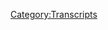 {{Transcript
    | title         = [[415: April 1, 2020]]
    | caption       = [https://knowledgefight.libsyn.com/knowledge-fight-april-1-2020 Listen to this episode on Libsyn]
    | episodeNumber = [[415: April 1, 2020|415]]
    | length        = 02:46:22
}}

{{MessageBox
    | header     = Warning: Bot Generated Content
    | text       = This transcript was automatically generated by transcription software and likely contains many mistakes and misattributions. Please check the audio for definitive quotes, attribution, and context.
    | image      = N3yvass4myg91.webp
    | imagewidth = 50px
    | id         = warning
}}

{{TranscriptBlock
    | name      = Unknown Speaker
    | timestamp = 00:00:00.000
    | text      = N-n-n-n-n-knowledge fight.
}}

{{TranscriptBlock
    | name      = Unknown Speaker
    | timestamp = 00:00:11.839
    | text      = Damn, and Jordan, I am sweating.
}}

{{TranscriptBlock
    | name      = Unknown Speaker
    | timestamp = 00:00:17.800
    | text      = Knowledgefight.com.
}}

{{TranscriptBlock
    | name      = Unknown Speaker
    | timestamp = 00:00:18.800
    | text      = It's time to pray.
}}

{{TranscriptBlock
    | name      = Unknown Speaker
    | timestamp = 00:00:20.800
    | text      = And I have great respect for knowledge fight.
}}

{{TranscriptBlock
    | name      = Unknown Speaker
    | timestamp = 00:00:23.899
    | text      = Knowledge fight.
}}

{{TranscriptBlock
    | name      = Unknown Speaker
    | timestamp = 00:00:25.059
    | text      = I'm sick of them posing as if they're the good guys saying we are the bad guys.
}}

{{TranscriptBlock
    | name      = Unknown Speaker
    | timestamp = 00:00:29.359
    | text      = a fight. Dan and George. Knowledge Fight. Need money. Andy in Kansas. Stop it. It's time to pray.
}}

{{TranscriptBlock
    | name      = Unknown Speaker
    | timestamp = 00:00:47.039
    | text      = Andy in Kansas. You're on the air. Thanks for holding. Hello Alex. I'm a huge fan. I
}}

{{TranscriptBlock
    | name      = Unknown Speaker
    | timestamp = 00:00:51.840
    | text      = love your word. Knowledge Fight. Knowledge Fight dot com. I love you. Hey everybody. Welcome back
}}

{{TranscriptBlock
    | name      = Unknown Speaker
    | timestamp = 00:01:00.159
    | text      = to Knowledge Fight. I'm Dan. I'm Jordan. We're a couple dudes. I'd like to sit around and check
}}

{{TranscriptBlock
    | name      = Unknown Speaker
    | timestamp = 00:01:02.880
    | text      = novelty beverages and talk a little bit about Alex Jones. Indeed we are Dan. Jordan. Dan.
}}

{{TranscriptBlock
    | name      = Unknown Speaker
    | timestamp = 00:01:07.439
    | text      = Jordan. What do you got for a bright spot this week? Well here's one that shows how stupid I am.
}}

{{TranscriptBlock
    | name      = Unknown Speaker
    | timestamp = 00:01:13.680
    | text      = I didn't know that frozen hash brown patties existed and could be sold at the store. Okay.
}}

{{TranscriptBlock
    | name      = Unknown Speaker
    | timestamp = 00:01:19.359
    | text      = And I've discovered that and they're fantastic. They're fantastic. They're really nice for a
}}

{{TranscriptBlock
    | name      = Unknown Speaker
    | timestamp = 00:01:25.120
    | text      = breakfast item. You can't go wrong with potatoes. No. In any form. I didn't realize how many
}}

{{TranscriptBlock
    | name      = Unknown Speaker
    | timestamp = 00:01:29.680
    | text      = different shapes of potato they sell in the frozen food section. I like that. I like the way you put
}}

{{TranscriptBlock
    | name      = Unknown Speaker
    | timestamp = 00:01:35.359
    | text      = that. Just shapes of potatoes. There's a lot of presentations and it's pretty wild. I thought it
}}

{{TranscriptBlock
    | name      = Unknown Speaker
    | timestamp = 00:01:40.640
    | text      = was just like we got crinkle fries, you got shoestring fries, steak fries. Of course. It's
}}

{{TranscriptBlock
    | name      = Unknown Speaker
    | timestamp = 00:01:45.840
    | text      = so much more. Tots. Tots. You got tots. Curly fries. Fucking waffle fries. We ate the hash brown
}}

{{TranscriptBlock
    | name      = Unknown Speaker
    | timestamp = 00:01:51.840
    | text      = patty. It's just like if you went to McDonald's. Yeah. Except a pack of 10 of them costs like four
}}

{{TranscriptBlock
    | name      = Unknown Speaker
    | timestamp = 00:01:56.640
    | text      = bucks. Perfect. Yeah. It's a perfect breakfast. You don't have to go to McDonald's. No. Fuck
}}

{{TranscriptBlock
    | name      = Unknown Speaker
    | timestamp = 00:02:00.640
    | text      = McDonald's. That's my bright spot. Take that. Hash browns. Mr. McDonald. Exactly. Whatever your name
}}

{{TranscriptBlock
    | name      = Unknown Speaker
    | timestamp = 00:02:05.840
    | text      = may be. Ray Kroc. Yeah. That's a whole crock of shit is what I'm telling you. Right. What about
}}

{{TranscriptBlock
    | name      = Unknown Speaker
    | timestamp = 00:02:10.960
    | text      = you? I will tell you. A book series by Anne McCraffrey. Dragon Song and Dragon Singer and
}}

{{TranscriptBlock
    | name      = Unknown Speaker
    | timestamp = 00:02:19.439
    | text      = then there's a third one. But I love it so much because it's like that kind of magical
}}

{{TranscriptBlock
    | name      = Unknown Speaker
    | timestamp = 00:02:24.960
    | text      = girl story where she's in a quiet remote place and she's got a magical destiny and that kind of
}}

{{TranscriptBlock
    | name      = Unknown Speaker
    | timestamp = 00:02:30.639
    | text      = thing. Sure. But it's entirely about her wanting to become a musician and going to this school
}}

{{TranscriptBlock
    | name      = Unknown Speaker
    | timestamp = 00:02:35.599
    | text      = that doesn't allow women musicians and it's amazing and it's beautiful and it shows a true
}}

{{TranscriptBlock
    | name      = Unknown Speaker
    | timestamp = 00:02:40.240
    | text      = and deep passion for music that I care about very much. So that sounds lovely. Yeah. It's
}}

{{TranscriptBlock
    | name      = Unknown Speaker
    | timestamp = 00:02:45.360
    | text      = like a children's book. Read that book and get a hash brown. It's good. That's our recommendation
}}

{{TranscriptBlock
    | name      = Unknown Speaker
    | timestamp = 00:02:49.680
    | text      = for today. There you go. So Jordan, today we are going over a little bit of an episode of Alex
}}

{{TranscriptBlock
    | name      = Unknown Speaker
    | timestamp = 00:02:54.400
    | text      = Jones' show for our Friday. We got April Fool's Day episode, April 1st, 2020. Don't you do it.
}}

{{TranscriptBlock
    | name      = Unknown Speaker
    | timestamp = 00:03:00.560
    | text      = Don't you do it. 2020. God damn it. So we're going to go over that. It's really interesting.
}}

{{TranscriptBlock
    | name      = Unknown Speaker
    | timestamp = 00:03:05.520
    | text      = There's some weird stuff and then there's weirder stuff. Okay. Almost half of this episode is taken
}}

{{TranscriptBlock
    | name      = Unknown Speaker
    | timestamp = 00:03:11.680
    | text      = up with a source of conversation that is meaningless. It will not pay off and is ridiculous.
}}

{{TranscriptBlock
    | name      = Unknown Speaker
    | timestamp = 00:03:17.759
    | text      = Okay. I like it. So I'm thrilled to get into that, but before we do Jordan, we're going to take a
}}

{{TranscriptBlock
    | name      = Unknown Speaker
    | timestamp = 00:03:21.360
    | text      = moment to say thank you to some folks who have signed up and are supporting the show. Love it.
}}

{{TranscriptBlock
    | name      = Unknown Speaker
    | timestamp = 00:03:24.319
    | text      = So first Dan with two N's. Great name. One too many N's. Thank you so much. You're now a policy
}}

{{TranscriptBlock
    | name      = Unknown Speaker
    | timestamp = 00:03:28.879
    | text      = wonk. I'm a policy wonk. Thank you, Dan. Keep that N. Next Nicole P. Thank you so much. You're now
}}

{{TranscriptBlock
    | name      = Unknown Speaker
    | timestamp = 00:03:34.560
    | text      = policy wonk. I'm a policy wonk. Thank you. Nicole. Next Brian. Thank you so much. You're now policy
}}

{{TranscriptBlock
    | name      = Unknown Speaker
    | timestamp = 00:03:39.520
    | text      = wonk. I'm a policy wonk. Thank you, Brian. Next Spencer. Thank you so much. You are now a policy
}}

{{TranscriptBlock
    | name      = Unknown Speaker
    | timestamp = 00:03:44.000
    | text      = wonk. I'm a policy wonk. Thank you, Spencer. Next Danger Guy. Thank you so much. You are now a
}}

{{TranscriptBlock
    | name      = Unknown Speaker
    | timestamp = 00:03:48.719
    | text      = policy wonk. I'm a policy wonk. Thank you Danger Guy. Thank you and Lindsay. Thank you so much.
}}

{{TranscriptBlock
    | name      = Unknown Speaker
    | timestamp = 00:03:53.680
    | text      = You are now a policy wonk. I'm a policy wonk. Thanks Lindsay. Thanks Lindsay. I'd like to say
}}

{{TranscriptBlock
    | name      = Unknown Speaker
    | timestamp = 00:03:58.000
    | text      = thank you to a couple of people who donated on a elevated level. I appreciate it very much. So
}}

{{TranscriptBlock
    | name      = Unknown Speaker
    | timestamp = 00:04:01.919
    | text      = So first, Brett, thank you so much.
}}

{{TranscriptBlock
    | name      = Unknown Speaker
    | timestamp = 00:04:03.639
    | text      = You are now a technocrat.
}}

{{TranscriptBlock
    | name      = Unknown Speaker
    | timestamp = 00:04:04.960
    | text      = And Old Man House Phone, thank you so much.
}}

{{TranscriptBlock
    | name      = Unknown Speaker
    | timestamp = 00:04:07.259
    | text      = You are now a technocrat.
}}

{{TranscriptBlock
    | name      = Unknown Speaker
    | timestamp = 00:04:08.439
    | text      = I'm a policy wonk.
}}

{{TranscriptBlock
    | name      = Unknown Speaker
    | timestamp = 00:04:09.599
    | text      = Crikey, mate, that's fantastic.
}}

{{TranscriptBlock
    | name      = Unknown Speaker
    | timestamp = 00:04:11.360
    | text      = Have yourself a brew.
}}

{{TranscriptBlock
    | name      = Unknown Speaker
    | timestamp = 00:04:12.719
    | text      = How's your 401k doing, bro?
}}

{{TranscriptBlock
    | name      = Unknown Speaker
    | timestamp = 00:04:14.319
    | text      = We got to go full tilt boogie on this, Watson, all right?
}}

{{TranscriptBlock
    | name      = Unknown Speaker
    | timestamp = 00:04:17.000
    | text      = Let's just get down to business.
}}

{{TranscriptBlock
    | name      = Unknown Speaker
    | timestamp = 00:04:18.199
    | text      = We ain't making that money off that heroin.
}}

{{TranscriptBlock
    | name      = Unknown Speaker
    | timestamp = 00:04:20.279
    | text      = Why you pimps so good?
}}

{{TranscriptBlock
    | name      = Unknown Speaker
    | timestamp = 00:04:22.000
    | text      = My neck is freakishly large.
}}

{{TranscriptBlock
    | name      = Unknown Speaker
    | timestamp = 00:04:23.959
    | text      = I declare info war on you.
}}

{{TranscriptBlock
    | name      = Unknown Speaker
    | timestamp = 00:04:26.600
    | text      = Thank you so much, Brett.
}}

{{TranscriptBlock
    | name      = Unknown Speaker
    | timestamp = 00:04:27.560
    | text      = And thank you so much, Old Man House Phone.
}}

{{TranscriptBlock
    | name      = Unknown Speaker
    | timestamp = 00:04:29.120
    | text      = Yes, thank you very much, the two of you.
}}

{{TranscriptBlock
    | name      = Unknown Speaker
    | timestamp = 00:04:30.759
    | text      = If you're out there listening, you're thinking, hey, I like the show.
}}

{{TranscriptBlock
    | name      = Unknown Speaker
    | timestamp = 00:04:32.279
    | text      = I'd like to support these gents, too.
}}

{{TranscriptBlock
    | name      = Unknown Speaker
    | timestamp = 00:04:33.399
    | text      = You can do that by going to our website, knowledgefight.com,
}}

{{TranscriptBlock
    | name      = Unknown Speaker
    | timestamp = 00:04:35.360
    | text      = clicking the button to support the show or finding a local charity in your area
}}

{{TranscriptBlock
    | name      = Unknown Speaker
    | timestamp = 00:04:38.720
    | text      = to help those who are in need.
}}

{{TranscriptBlock
    | name      = Unknown Speaker
    | timestamp = 00:04:40.439
    | text      = Please do one or the other.
}}

{{TranscriptBlock
    | name      = Unknown Speaker
    | timestamp = 00:04:41.560
    | text      = They would be lovely.
}}

{{TranscriptBlock
    | name      = Unknown Speaker
    | timestamp = 00:04:42.680
    | text      = So, Jordan, today, like I said, April 1st, April Fools.
}}

{{TranscriptBlock
    | name      = Unknown Speaker
    | timestamp = 00:04:47.759
    | text      = Alex starts off the show talking about a little bit of April Fools business.
}}

{{TranscriptBlock
    | name      = Unknown Speaker
    | timestamp = 00:04:51.079
    | text      = OK.
}}

{{TranscriptBlock
    | name      = Unknown Speaker
    | timestamp = 00:04:51.639
    | text      = Well, ladies and gentlemen, it is April Fools Day.
}}

{{TranscriptBlock
    | name      = Unknown Speaker
    | timestamp = 00:04:55.759
    | text      = And we've got the April Fools virus out there in full effect.
}}

{{TranscriptBlock
    | name      = Unknown Speaker
    | timestamp = 00:04:59.000
    | text      = No, it's a real bio weapon.
}}

{{TranscriptBlock
    | name      = Unknown Speaker
    | timestamp = 00:05:01.240
    | text      = It's probably going to kill what Adam's original analysis is pretty good.
}}

{{TranscriptBlock
    | name      = Unknown Speaker
    | timestamp = 00:05:07.439
    | text      = We had the flu kill 80,000 in 2018.
}}

{{TranscriptBlock
    | name      = Unknown Speaker
    | timestamp = 00:05:11.120
    | text      = We have a total lockdown of society and the stock market plunging,
}}

{{TranscriptBlock
    | name      = Unknown Speaker
    | timestamp = 00:05:13.879
    | text      = which it is right now.
}}

{{TranscriptBlock
    | name      = Unknown Speaker
    | timestamp = 00:05:15.240
    | text      = No.
}}

{{TranscriptBlock
    | name      = Unknown Speaker
    | timestamp = 00:05:16.040
    | text      = So first, like what's the what's the April Fools here?
}}

{{TranscriptBlock
    | name      = Unknown Speaker
    | timestamp = 00:05:20.079
    | text      = It's the April Fools virus, but it's not.
}}

{{TranscriptBlock
    | name      = Unknown Speaker
    | timestamp = 00:05:21.920
    | text      = It's very real.
}}

{{TranscriptBlock
    | name      = Unknown Speaker
    | timestamp = 00:05:22.800
    | text      = Is the April Fools Day joke pretending
}}

{{TranscriptBlock
    | name      = Unknown Speaker
    | timestamp = 00:05:24.720
    | text      = that Mike Adams original estimate was 80 to 90,000 I guess his original estimate.
}}

{{TranscriptBlock
    | name      = Unknown Speaker
    | timestamp = 00:05:29.959
    | text      = Oh, boy.
}}

{{TranscriptBlock
    | name      = Unknown Speaker
    | timestamp = 00:05:30.759
    | text      = So Alex's flu numbers are inaccurate there.
}}

{{TranscriptBlock
    | name      = Unknown Speaker
    | timestamp = 00:05:32.959
    | text      = But even so, flu comparisons are by definition stupid.
}}

{{TranscriptBlock
    | name      = Unknown Speaker
    | timestamp = 00:05:35.680
    | text      = So I'm just gonna leave that aside.
}}

{{TranscriptBlock
    | name      = Unknown Speaker
    | timestamp = 00:05:36.959
    | text      = What I want to focus on here is the claim
}}

{{TranscriptBlock
    | name      = Unknown Speaker
    | timestamp = 00:05:38.439
    | text      = that Mike Adams estimates are being shown to be correct.
}}

{{TranscriptBlock
    | name      = Unknown Speaker
    | timestamp = 00:05:41.199
    | text      = April Fools.
}}

{{TranscriptBlock
    | name      = Unknown Speaker
    | timestamp = 00:05:42.600
    | text      = That's fair enough, because this is not OK to say based on Mike's appearances on Alex's show.
}}

{{TranscriptBlock
    | name      = Unknown Speaker
    | timestamp = 00:05:47.920
    | text      = It's impossible to say which of Mike's estimates Alex is talking about.
}}

{{TranscriptBlock
    | name      = Unknown Speaker
    | timestamp = 00:05:51.319
    | text      = Mike has changed projections quite a bit over the course of this period.
}}

{{TranscriptBlock
    | name      = Unknown Speaker
    | timestamp = 00:05:54.160
    | text      = Very suspiciously in ways that seem to be meant to complement Alex's editorial tone.
}}

{{TranscriptBlock
    | name      = Unknown Speaker
    | timestamp = 00:05:58.720
    | text      = It's really helpful that way.
}}

{{TranscriptBlock
    | name      = Unknown Speaker
    | timestamp = 00:05:59.680
    | text      = On the day after China locked down Wuhan on January 24th,
}}

{{TranscriptBlock
    | name      = Unknown Speaker
    | timestamp = 00:06:03.480
    | text      = Mike famously guested on Alex's show and declared that it was over for humanity
}}

{{TranscriptBlock
    | name      = Unknown Speaker
    | timestamp = 00:06:07.639
    | text      = and there would only be lone survivors.
}}

{{TranscriptBlock
    | name      = Unknown Speaker
    | timestamp = 00:06:09.560
    | text      = On that same show, he literally said that most people would not survive.
}}

{{TranscriptBlock
    | name      = Unknown Speaker
    | timestamp = 00:06:14.040
    | text      = In my assessment, the bulk of the human race will not survive this.
}}

{{TranscriptBlock
    | name      = Unknown Speaker
    | timestamp = 00:06:17.959
    | text      = Now, there can be lone survivors or small groups of survivors.
}}

{{TranscriptBlock
    | name      = Unknown Speaker
    | timestamp = 00:06:21.839
    | text      = And I think that that's the strategy we have to get to.
}}

{{TranscriptBlock
    | name      = Unknown Speaker
    | timestamp = 00:06:24.240
    | text      = So that death toll's pretty high.
}}

{{TranscriptBlock
    | name      = Unknown Speaker
    | timestamp = 00:06:25.560
    | text      = That, uh, most people?
}}

{{TranscriptBlock
    | name      = Unknown Speaker
    | timestamp = 00:06:27.240
    | text      = Maybe unspecific, but pretty high.
}}

{{TranscriptBlock
    | name      = Unknown Speaker
    | timestamp = 00:06:29.399
    | text      = On February 8th, Mike returned to the show to misuse an estimate put out by Professor Neil Ferguson
}}

{{TranscriptBlock
    | name      = Unknown Speaker
    | timestamp = 00:06:34.800
    | text      = in order to estimate that we would be seeing 7,500 deaths a day in China from the virus.
}}

{{TranscriptBlock
    | name      = Unknown Speaker
    | timestamp = 00:06:40.759
    | text      = If the death rate is 15 to 17%, which I will lay out here in a minute,
}}

{{TranscriptBlock
    | name      = Unknown Speaker
    | timestamp = 00:06:45.560
    | text      = China has admitted it, by the way, in a press conference.
}}

{{TranscriptBlock
    | name      = Unknown Speaker
    | timestamp = 00:06:47.879
    | text      = They accidentally admitted it.
}}

{{TranscriptBlock
    | name      = Unknown Speaker
    | timestamp = 00:06:49.360
    | text      = They didn't.
}}

{{TranscriptBlock
    | name      = Unknown Speaker
    | timestamp = 00:06:49.720
    | text      = The Neil Ferguson's estimates, Professor Ferguson, his estimates of 50,000 new infections a day
}}

{{TranscriptBlock
    | name      = Unknown Speaker
    | timestamp = 00:06:56.000
    | text      = translates to 7,500 deaths a day in China over the next few weeks.
}}

{{TranscriptBlock
    | name      = Unknown Speaker
    | timestamp = 00:07:02.680
    | text      = At the point of the writing of this episode, China had experienced 3312 deaths from the virus,
}}

{{TranscriptBlock
    | name      = Unknown Speaker
    | timestamp = 00:07:07.920
    | text      = a little more than half of Mike's daily prediction.
}}

{{TranscriptBlock
    | name      = Unknown Speaker
    | timestamp = 00:07:10.720
    | text      = Now, granted, of course, you take China's numbers with a grain of salt,
}}

{{TranscriptBlock
    | name      = Unknown Speaker
    | timestamp = 00:07:13.639
    | text      = there's still nowhere near what Mike's talking about.
}}

{{TranscriptBlock
    | name      = Unknown Speaker
    | timestamp = 00:07:16.040
    | text      = Then, on March 1st, Mike and Alex spent a considerable amount of time
}}

{{TranscriptBlock
    | name      = Unknown Speaker
    | timestamp = 00:07:19.600
    | text      = discussing Rush Limbaugh's comments about the virus having a 2% mortality rate
}}

{{TranscriptBlock
    | name      = Unknown Speaker
    | timestamp = 00:07:23.600
    | text      = and how half the population, if half the population got infected,
}}

{{TranscriptBlock
    | name      = Unknown Speaker
    | timestamp = 00:07:27.279
    | text      = that would translate to approximately 3 million deaths.
}}

{{TranscriptBlock
    | name      = Unknown Speaker
    | timestamp = 00:07:30.360
    | text      = And you mentioned Rush, so I'll bring this up.
}}

{{TranscriptBlock
    | name      = Unknown Speaker
    | timestamp = 00:07:32.800
    | text      = Okay, Rush says there's only a 2% mortality rate.
}}

{{TranscriptBlock
    | name      = Unknown Speaker
    | timestamp = 00:07:35.839
    | text      = Well, if you infect half of America, which is pretty typical for a flu,
}}

{{TranscriptBlock
    | name      = Unknown Speaker
    | timestamp = 00:07:39.480
    | text      = 2% comes out to roughly 3.3 million dead Americans.
}}

{{TranscriptBlock
    | name      = Unknown Speaker
    | timestamp = 00:07:44.120
    | text      = So Rush essentially just admitted there could be millions of deaths in America,
}}

{{TranscriptBlock
    | name      = Unknown Speaker
    | timestamp = 00:07:48.439
    | text      = which is a hundred times larger than the flu.
}}

{{TranscriptBlock
    | name      = Unknown Speaker
    | timestamp = 00:07:50.480
    | text      = And let's be clear, we don't want that to happen, it's terrible.
}}

{{TranscriptBlock
    | name      = Unknown Speaker
    | timestamp = 00:07:52.680
    | text      = Ooh, Mike said it's a hundred times larger than the flu.
}}

{{TranscriptBlock
    | name      = Unknown Speaker
    | timestamp = 00:07:55.040
    | text      = Oh, that's a good flu comparison.
}}

{{TranscriptBlock
    | name      = Unknown Speaker
    | timestamp = 00:07:57.560
    | text      = Did Alex say that his projections were right,
}}

{{TranscriptBlock
    | name      = Unknown Speaker
    | timestamp = 00:07:59.959
    | text      = meaning that there would only be 80,000 to 90,000 people left on the planet?
}}

{{TranscriptBlock
    | name      = Unknown Speaker
    | timestamp = 00:08:04.160
    | text      = In which case, I think that is a correct...
}}

{{TranscriptBlock
    | name      = Unknown Speaker
    | timestamp = 00:08:06.120
    | text      = According to the initial one, maybe.
}}

{{TranscriptBlock
    | name      = Unknown Speaker
    | timestamp = 00:08:08.199
    | text      = So, by March 2nd, Alex had completely fabricated two lieutenant colonel sources
}}

{{TranscriptBlock
    | name      = Unknown Speaker
    | timestamp = 00:08:12.720
    | text      = who had told him that the Pentagon was predicting approximately 3 million deaths,
}}

{{TranscriptBlock
    | name      = Unknown Speaker
    | timestamp = 00:08:16.079
    | text      = exactly what he and Mike had discussed when they were talking about Rush Limbaugh.
}}

{{TranscriptBlock
    | name      = Unknown Speaker
    | timestamp = 00:08:19.600
    | text      = Alex claimed that the military had been ordered to contact him to let him know this
}}

{{TranscriptBlock
    | name      = Unknown Speaker
    | timestamp = 00:08:23.040
    | text      = because they needed hardcore patriots to be prepared.
}}

{{TranscriptBlock
    | name      = Unknown Speaker
    | timestamp = 00:08:25.879
    | text      = Weirdly, Alex has completely dropped this 100% made-up storyline now
}}

{{TranscriptBlock
    | name      = Unknown Speaker
    | timestamp = 00:08:29.879
    | text      = because it's not useful to him anymore.
}}

{{TranscriptBlock
    | name      = Unknown Speaker
    | timestamp = 00:08:31.920
    | text      = On March 6th, Mike returned to the show with a new computer model
}}

{{TranscriptBlock
    | name      = Unknown Speaker
    | timestamp = 00:08:35.600
    | text      = that showed a possibility of about 2 million deaths by July,
}}

{{TranscriptBlock
    | name      = Unknown Speaker
    | timestamp = 00:08:39.879
    | text      = which Alex proceeded to use incorrectly.
}}

{{TranscriptBlock
    | name      = Unknown Speaker
    | timestamp = 00:08:42.480
    | text      = Now, the models are at millions and millions dying, there's a new computer model out
}}

{{TranscriptBlock
    | name      = Unknown Speaker
    | timestamp = 00:08:49.080
    | text      = that shows 2 plus dead million people by July.
}}

{{TranscriptBlock
    | name      = Unknown Speaker
    | timestamp = 00:08:55.000
    | text      = But again, these are just models, other Lancet models,
}}

{{TranscriptBlock
    | name      = Unknown Speaker
    | timestamp = 00:08:59.200
    | text      = you know, show 15% death rates, not 2%.
}}

{{TranscriptBlock
    | name      = Unknown Speaker
    | timestamp = 00:09:02.200
    | text      = Alex was so out of line that Mike had to interrupt their interview
}}

{{TranscriptBlock
    | name      = Unknown Speaker
    | timestamp = 00:09:04.960
    | text      = to tell him to change the headline about his model on Infoswars
}}

{{TranscriptBlock
    | name      = Unknown Speaker
    | timestamp = 00:09:07.879
    | text      = to reflect that the model is showing what would happen in the unlikely,
}}

{{TranscriptBlock
    | name      = Unknown Speaker
    | timestamp = 00:09:10.639
    | text      = impossibly impossible scenario that literally nothing was done to slow down the virus.
}}

{{TranscriptBlock
    | name      = Unknown Speaker
    | timestamp = 00:09:14.840
    | text      = And it was drawn on Microsoft Paint, so it wasn't a very good computer model.
}}

{{TranscriptBlock
    | name      = Unknown Speaker
    | timestamp = 00:09:19.120
    | text      = There is no narrative you can make out of this that says that Mike Adams was accurate.
}}

{{TranscriptBlock
    | name      = Unknown Speaker
    | timestamp = 00:09:22.919
    | text      = Mike was all over the place and generally erring strongly in the direction of hysteria early on.
}}

{{TranscriptBlock
    | name      = Unknown Speaker
    | timestamp = 00:09:27.799
    | text      = What Alex just did to start his show is textbook gaslighting,
}}

{{TranscriptBlock
    | name      = Unknown Speaker
    | timestamp = 00:09:31.559
    | text      = pretending that Mike Adams has been super accurate.
}}

{{TranscriptBlock
    | name      = Unknown Speaker
    | timestamp = 00:09:34.639
    | text      = And his models, they've always shown 80 to 90,000.
}}

{{TranscriptBlock
    | name      = Unknown Speaker
    | timestamp = 00:09:37.879
    | text      = And that's how I've reported it straight down the middle.
}}

{{TranscriptBlock
    | name      = Unknown Speaker
    | timestamp = 00:09:40.440
    | text      = Complete vindication for his process, Dan.
}}

{{TranscriptBlock
    | name      = Unknown Speaker
    | timestamp = 00:09:43.080
    | text      = Complete vindication.
}}

{{TranscriptBlock
    | name      = Unknown Speaker
    | timestamp = 00:09:44.360
    | text      = It's abusive, man.
}}

{{TranscriptBlock
    | name      = Unknown Speaker
    | timestamp = 00:09:45.320
    | text      = It's so good to know when you're right, you know, and have it be confirmed.
}}

{{TranscriptBlock
    | name      = Unknown Speaker
    | timestamp = 00:09:48.919
    | text      = So there's a lot of rewriting of things and, like, creating this new,
}}

{{TranscriptBlock
    | name      = Unknown Speaker
    | timestamp = 00:09:52.759
    | text      = but sort of more solidified narrative.
}}

{{TranscriptBlock
    | name      = Unknown Speaker
    | timestamp = 00:09:54.759
    | text      = And in this case, Alex lays it out here.
}}

{{TranscriptBlock
    | name      = Unknown Speaker
    | timestamp = 00:09:58.200
    | text      = And it's essentially, you know, what you need to know is that early on,
}}

{{TranscriptBlock
    | name      = Unknown Speaker
    | timestamp = 00:10:02.000
    | text      = the globalist said it was no big deal in order to lure Trump.
}}

{{TranscriptBlock
    | name      = Unknown Speaker
    | timestamp = 00:10:05.559
    | text      = You know, we've been on this road before, but here's how Alex explains it.
}}

{{TranscriptBlock
    | name      = Unknown Speaker
    | timestamp = 00:10:09.720
    | text      = About March 1st, a month ago, they flipped and said it's all Trump's fault.
}}

{{TranscriptBlock
    | name      = Unknown Speaker
    | timestamp = 00:10:14.399
    | text      = It's the American virus.
}}

{{TranscriptBlock
    | name      = Unknown Speaker
    | timestamp = 00:10:15.320
    | text      = America's a crap hole.
}}

{{TranscriptBlock
    | name      = Unknown Speaker
    | timestamp = 00:10:16.480
    | text      = It's going to have the most cases because we're going to have the most testing.
}}

{{TranscriptBlock
    | name      = Unknown Speaker
    | timestamp = 00:10:19.919
    | text      = So they run the hoax that we're not testing.
}}

{{TranscriptBlock
    | name      = Unknown Speaker
    | timestamp = 00:10:21.639
    | text      = We're not testing.
}}

{{TranscriptBlock
    | name      = Unknown Speaker
    | timestamp = 00:10:22.559
    | text      = More testing, the whole world combined.
}}

{{TranscriptBlock
    | name      = Unknown Speaker
    | timestamp = 00:10:25.000
    | text      = Hundreds of times the testing of China.
}}

{{TranscriptBlock
    | name      = Unknown Speaker
    | timestamp = 00:10:26.639
    | text      = China stopped testing two weeks ago.
}}

{{TranscriptBlock
    | name      = Unknown Speaker
    | timestamp = 00:10:29.519
    | text      = On record.
}}

{{TranscriptBlock
    | name      = Unknown Speaker
    | timestamp = 00:10:30.519
    | text      = Alex's narrative is nonsensical about the progression through this.
}}

{{TranscriptBlock
    | name      = Unknown Speaker
    | timestamp = 00:10:34.080
    | text      = And I don't really even care that much about how he's deciding to re-rate history
}}

{{TranscriptBlock
    | name      = Unknown Speaker
    | timestamp = 00:10:37.480
    | text      = in order to keep Trump the noble hero in the story.
}}

{{TranscriptBlock
    | name      = Unknown Speaker
    | timestamp = 00:10:39.879
    | text      = He can live in that fantasy world of his choosing.
}}

{{TranscriptBlock
    | name      = Unknown Speaker
    | timestamp = 00:10:42.519
    | text      = I'll just stick to the claims that he's making.
}}

{{TranscriptBlock
    | name      = Unknown Speaker
    | timestamp = 00:10:45.080
    | text      = Alex claims that the U.S. is engaging in more testing than the rest of the world combined,
}}

{{TranscriptBlock
    | name      = Unknown Speaker
    | timestamp = 00:10:48.840
    | text      = and a hundred times that of China.
}}

{{TranscriptBlock
    | name      = Unknown Speaker
    | timestamp = 00:10:51.080
    | text      = He further claims that China stopped testing two weeks ago on record.
}}

{{TranscriptBlock
    | name      = Unknown Speaker
    | timestamp = 00:10:54.639
    | text      = That sounds like something China would do during the middle of the largest outbreak in their history.
}}

{{TranscriptBlock
    | name      = Unknown Speaker
    | timestamp = 00:10:59.679
    | text      = Yeah, yeah, yeah.
}}

{{TranscriptBlock
    | name      = Unknown Speaker
    | timestamp = 00:11:00.440
    | text      = The claim that China stopped testing people for coronavirus is something that was making the rounds
}}

{{TranscriptBlock
    | name      = Unknown Speaker
    | timestamp = 00:11:04.559
    | text      = in some right-wing blogs, which is undoubtedly where Alex got it from.
}}

{{TranscriptBlock
    | name      = Unknown Speaker
    | timestamp = 00:11:08.840
    | text      = It's all based on an article out of the Daily Apple,
}}

{{TranscriptBlock
    | name      = Unknown Speaker
    | timestamp = 00:11:11.480
    | text      = which is a strongly anti-China tabloid from Hong Kong.
}}

{{TranscriptBlock
    | name      = Unknown Speaker
    | timestamp = 00:11:14.840
    | text      = The reporting hasn't been substantiated by any other source,
}}

{{TranscriptBlock
    | name      = Unknown Speaker
    | timestamp = 00:11:17.559
    | text      = and it seems unlikely that this is the case and China is still reporting new cases.
}}

{{TranscriptBlock
    | name      = Unknown Speaker
    | timestamp = 00:11:22.840
    | text      = There's substantial questions about China's reporting of numbers,
}}

{{TranscriptBlock
    | name      = Unknown Speaker
    | timestamp = 00:11:26.159
    | text      = and those things will be clearer in the future.
}}

{{TranscriptBlock
    | name      = Unknown Speaker
    | timestamp = 00:11:27.759
    | text      = But at this point, I wouldn't stake my credibility on this unfounded report,
}}

{{TranscriptBlock
    | name      = Unknown Speaker
    | timestamp = 00:11:31.960
    | text      = an unconfirmed report, which Alex has just decided is on record totally accurate 100%.
}}

{{TranscriptBlock
    | name      = Unknown Speaker
    | timestamp = 00:11:37.120
    | text      = Sounds true. Daily Apple, you got it.
}}

{{TranscriptBlock
    | name      = Unknown Speaker
    | timestamp = 00:11:39.320
    | text      = So the U.S. has now done over 1.1 million coronavirus tests,
}}

{{TranscriptBlock
    | name      = Unknown Speaker
    | timestamp = 00:11:43.080
    | text      = and from what I can tell, that is the most of any country in the world.
}}

{{TranscriptBlock
    | name      = Unknown Speaker
    | timestamp = 00:11:46.240
    | text      = However, it's not more than all the countries combined.
}}

{{TranscriptBlock
    | name      = Unknown Speaker
    | timestamp = 00:11:49.360
    | text      = Italy's done more than 450,000, and South Korea is about 420,000.
}}

{{TranscriptBlock
    | name      = Unknown Speaker
    | timestamp = 00:11:55.279
    | text      = The issues that the vast majority of these tests in America have been done recently,
}}

{{TranscriptBlock
    | name      = Unknown Speaker
    | timestamp = 00:12:00.440
    | text      = whereas it would have been way more effective to have done them earlier.
}}

{{TranscriptBlock
    | name      = Unknown Speaker
    | timestamp = 00:12:03.720
    | text      = Widespread testing is always helpful,
}}

{{TranscriptBlock
    | name      = Unknown Speaker
    | timestamp = 00:12:05.360
    | text      = but the point that it could have had the most impact has passed.
}}

{{TranscriptBlock
    | name      = Unknown Speaker
    | timestamp = 00:12:08.720
    | text      = So saying that we're doing a ton of testing now is great,
}}

{{TranscriptBlock
    | name      = Unknown Speaker
    | timestamp = 00:12:11.519
    | text      = but the complaint is more that testing wasn't done when it was needed.
}}

{{TranscriptBlock
    | name      = Unknown Speaker
    | timestamp = 00:12:14.440
    | text      = It's not their fault. It was a hoax, but now it's real.
}}

{{TranscriptBlock
    | name      = Unknown Speaker
    | timestamp = 00:12:17.679
    | text      = You just didn't notice that it turned from a hoax to reality.
}}

{{TranscriptBlock
    | name      = Unknown Speaker
    | timestamp = 00:12:20.240
    | text      = I guess that's the way you explain it, but it's nonsense.
}}

{{TranscriptBlock
    | name      = Unknown Speaker
    | timestamp = 00:12:23.600
    | text      = The other issue is that 1.1 million tests is good,
}}

{{TranscriptBlock
    | name      = Unknown Speaker
    | timestamp = 00:12:26.720
    | text      = but per capita, we're still far behind countries like Italy.
}}

{{TranscriptBlock
    | name      = Unknown Speaker
    | timestamp = 00:12:30.120
    | text      = In an article on NPR, they put the per capita testing at the United States
}}

{{TranscriptBlock
    | name      = Unknown Speaker
    | timestamp = 00:12:34.720
    | text      = at about 1 in 366 people compared to 1 in 133 in Italy.
}}

{{TranscriptBlock
    | name      = Unknown Speaker
    | timestamp = 00:12:40.320
    | text      = So when you adjust for country size,
}}

{{TranscriptBlock
    | name      = Unknown Speaker
    | timestamp = 00:12:42.720
    | text      = you can see the differences a little bit more clearly,
}}

{{TranscriptBlock
    | name      = Unknown Speaker
    | timestamp = 00:12:44.919
    | text      = and the numbers are kind of artificial to an extent.
}}

{{TranscriptBlock
    | name      = Unknown Speaker
    | timestamp = 00:12:47.720
    | text      = So all this stuff that Alex is saying is just nonsensical.
}}

{{TranscriptBlock
    | name      = Unknown Speaker
    | timestamp = 00:12:50.919
    | text      = Ways to try and defend Trump is nonsense.
}}

{{TranscriptBlock
    | name      = Unknown Speaker
    | timestamp = 00:12:53.360
    | text      = Yeah, any time he starts using big numbers quoting from places,
}}

{{TranscriptBlock
    | name      = Unknown Speaker
    | timestamp = 00:12:57.000
    | text      = it's always conveniently getting rid of the per capita part of that.
}}

{{TranscriptBlock
    | name      = Unknown Speaker
    | timestamp = 00:13:01.600
    | text      = You know, oh, Chicago has the worst murders in the...
}}

{{TranscriptBlock
    | name      = Unknown Speaker
    | timestamp = 00:13:04.919
    | text      = But per capita, it's, yeah.
}}

{{TranscriptBlock
    | name      = Unknown Speaker
    | timestamp = 00:13:06.759
    | text      = That difference is always something he struggles with.
}}

{{TranscriptBlock
    | name      = Unknown Speaker
    | timestamp = 00:13:10.840
    | text      = Yeah.
}}

{{TranscriptBlock
    | name      = Unknown Speaker
    | timestamp = 00:13:11.360
    | text      = So one of the things that I found particularly interesting about this,
}}

{{TranscriptBlock
    | name      = Unknown Speaker
    | timestamp = 00:13:15.320
    | text      = and I thought it might have been an April Fool's joke,
}}

{{TranscriptBlock
    | name      = Unknown Speaker
    | timestamp = 00:13:17.120
    | text      = but it turns out it's not, is that Alex is very insistent
}}

{{TranscriptBlock
    | name      = Unknown Speaker
    | timestamp = 00:13:20.279
    | text      = that the Senate and the Pentagon,
}}

{{TranscriptBlock
    | name      = Unknown Speaker
    | timestamp = 00:13:23.639
    | text      = they now all are sure that this was a bioweapon release.
}}

{{TranscriptBlock
    | name      = Unknown Speaker
    | timestamp = 00:13:27.039
    | text      = Oh, God damn.
}}

{{TranscriptBlock
    | name      = Unknown Speaker
    | timestamp = 00:13:27.840
    | text      = Which I'm not sure where he's getting for that from, but OK.
}}

{{TranscriptBlock
    | name      = Unknown Speaker
    | timestamp = 00:13:31.559
    | text      = The consensus at the Senate Intelligence and the Pentagon,
}}

{{TranscriptBlock
    | name      = Unknown Speaker
    | timestamp = 00:13:35.519
    | text      = and again, people that are part of the pro-American camp there,
}}

{{TranscriptBlock
    | name      = Unknown Speaker
    | timestamp = 00:13:40.039
    | text      = is that this is a globalist attack by the deep state through Communist China
}}

{{TranscriptBlock
    | name      = Unknown Speaker
    | timestamp = 00:13:44.240
    | text      = because America was taking over the New World Order
}}

{{TranscriptBlock
    | name      = Unknown Speaker
    | timestamp = 00:13:48.519
    | text      = and Americanizing it 1776 worldwide.
}}

{{TranscriptBlock
    | name      = Unknown Speaker
    | timestamp = 00:13:51.519
    | text      = Sure.
}}

{{TranscriptBlock
    | name      = Unknown Speaker
    | timestamp = 00:13:52.039
    | text      = That's a plan that I have put forward, a thesis.
}}

{{TranscriptBlock
    | name      = Unknown Speaker
    | timestamp = 00:13:55.480
    | text      = Stupidly.
}}

{{TranscriptBlock
    | name      = Unknown Speaker
    | timestamp = 00:13:56.080
    | text      = Wait, wait, wait.
}}

{{TranscriptBlock
    | name      = Unknown Speaker
    | timestamp = 00:13:56.600
    | text      = So that's what you mean by 1776 worldwide?
}}

{{TranscriptBlock
    | name      = Unknown Speaker
    | timestamp = 00:13:59.279
    | text      = You got it.
}}

{{TranscriptBlock
    | name      = Unknown Speaker
    | timestamp = 00:13:59.919
    | text      = Is not getting rid of the New World Order, but Americanizing it.
}}

{{TranscriptBlock
    | name      = Unknown Speaker
    | timestamp = 00:14:03.639
    | text      = Exactly.
}}

{{TranscriptBlock
    | name      = Unknown Speaker
    | timestamp = 00:14:04.600
    | text      = And it's your version of America, right?
}}

{{TranscriptBlock
    | name      = Unknown Speaker
    | timestamp = 00:14:06.360
    | text      = Right, right, right, right.
}}

{{TranscriptBlock
    | name      = Unknown Speaker
    | timestamp = 00:14:07.080
    | text      = Ooh, I don't want that.
}}

{{TranscriptBlock
    | name      = Unknown Speaker
    | timestamp = 00:14:08.159
    | text      = No, no, no.
}}

{{TranscriptBlock
    | name      = Unknown Speaker
    | timestamp = 00:14:08.720
    | text      = It's a global one-world government that is created by the...
}}

{{TranscriptBlock
    | name      = Unknown Speaker
    | timestamp = 00:14:12.840
    | text      = Trump.
}}

{{TranscriptBlock
    | name      = Unknown Speaker
    | timestamp = 00:14:13.440
    | text      = Oh, no, that's not good.
}}

{{TranscriptBlock
    | name      = Unknown Speaker
    | timestamp = 00:14:14.480
    | text      = Hmm.
}}

{{TranscriptBlock
    | name      = Unknown Speaker
    | timestamp = 00:14:16.000
    | text      = OK, let's see.
}}

{{TranscriptBlock
    | name      = Unknown Speaker
    | timestamp = 00:14:17.759
    | text      = It's a good idea to have a one-world...
}}

{{TranscriptBlock
    | name      = Unknown Speaker
    | timestamp = 00:14:20.799
    | text      = No, I don't think Alex can say that, right?
}}

{{TranscriptBlock
    | name      = Unknown Speaker
    | timestamp = 00:14:23.039
    | text      = Well, it's kind of what he's saying.
}}

{{TranscriptBlock
    | name      = Unknown Speaker
    | timestamp = 00:14:24.919
    | text      = Yeah.
}}

{{TranscriptBlock
    | name      = Unknown Speaker
    | timestamp = 00:14:25.440
    | text      = So Trump and his goons were taking over the one-world government.
}}

{{TranscriptBlock
    | name      = Unknown Speaker
    | timestamp = 00:14:29.600
    | text      = They were doing it.
}}

{{TranscriptBlock
    | name      = Unknown Speaker
    | timestamp = 00:14:30.600
    | text      = And that was too bad.
}}

{{TranscriptBlock
    | name      = Unknown Speaker
    | timestamp = 00:14:32.279
    | text      = So there was a globalist bio-attack.
}}

{{TranscriptBlock
    | name      = Unknown Speaker
    | timestamp = 00:14:34.200
    | text      = That's why...
}}

{{TranscriptBlock
    | name      = Unknown Speaker
    | timestamp = 00:14:34.679
    | text      = That's basically what the narrative here is, which is absurd.
}}

{{TranscriptBlock
    | name      = Unknown Speaker
    | timestamp = 00:14:39.120
    | text      = Yeah.
}}

{{TranscriptBlock
    | name      = Unknown Speaker
    | timestamp = 00:14:39.360
    | text      = And the Senate, there's a consensus in the intelligence committee
}}

{{TranscriptBlock
    | name      = Unknown Speaker
    | timestamp = 00:14:43.840
    | text      = in the Pentagon.
}}

{{TranscriptBlock
    | name      = Unknown Speaker
    | timestamp = 00:14:45.039
    | text      = The fuck out of here.
}}

{{TranscriptBlock
    | name      = Unknown Speaker
    | timestamp = 00:14:45.799
    | text      = That's why it's OK that Inhofe and Feinstein and Loeffler
}}

{{TranscriptBlock
    | name      = Unknown Speaker
    | timestamp = 00:14:49.399
    | text      = all sold all their stocks right away because they found out it was a bio-weapon.
}}

{{TranscriptBlock
    | name      = Unknown Speaker
    | timestamp = 00:14:53.279
    | text      = So they had to save their money for the future.
}}

{{TranscriptBlock
    | name      = Unknown Speaker
    | timestamp = 00:14:55.639
    | text      = It's not unethical, Dan.
}}

{{TranscriptBlock
    | name      = Unknown Speaker
    | timestamp = 00:14:57.120
    | text      = Hmm.
}}

{{TranscriptBlock
    | name      = Unknown Speaker
    | timestamp = 00:14:58.080
    | text      = I don't know.
}}

{{TranscriptBlock
    | name      = Unknown Speaker
    | timestamp = 00:14:58.559
    | text      = I don't know if that angle's going to work.
}}

{{TranscriptBlock
    | name      = Unknown Speaker
    | timestamp = 00:14:59.720
    | text      = I don't think so.
}}

{{TranscriptBlock
    | name      = Unknown Speaker
    | timestamp = 00:15:00.399
    | text      = I wouldn't be surprised to hear Alex picking it up.
}}

{{TranscriptBlock
    | name      = Unknown Speaker
    | timestamp = 00:15:02.279
    | text      = Yeah.
}}

{{TranscriptBlock
    | name      = Unknown Speaker
    | timestamp = 00:15:03.000
    | text      = So the globalists, because they're doing this bio-attack and all this...
}}

{{TranscriptBlock
    | name      = Unknown Speaker
    | timestamp = 00:15:07.759
    | text      = Sure.
}}

{{TranscriptBlock
    | name      = Unknown Speaker
    | timestamp = 00:15:08.159
    | text      = They need people to be hurt by it or something.
}}

{{TranscriptBlock
    | name      = Unknown Speaker
    | timestamp = 00:15:10.799
    | text      = And so they don't want you to know that this hydrochloroquine is basically,
}}

{{TranscriptBlock
    | name      = Unknown Speaker
    | timestamp = 00:15:15.600
    | text      = you know, as Trump put it, a game changer, right?
}}

{{TranscriptBlock
    | name      = Unknown Speaker
    | timestamp = 00:15:18.000
    | text      = I really feel like it's not.
}}

{{TranscriptBlock
    | name      = Unknown Speaker
    | timestamp = 00:15:18.759
    | text      = So you had all of these governors, like we talked about on the last episode,
}}

{{TranscriptBlock
    | name      = Unknown Speaker
    | timestamp = 00:15:22.919
    | text      = who were putting restrictions and regulations in place about frivolous prescriptions
}}

{{TranscriptBlock
    | name      = Unknown Speaker
    | timestamp = 00:15:27.559
    | text      = because there's a concern about, you know, running into a complete shortage.
}}

{{TranscriptBlock
    | name      = Unknown Speaker
    | timestamp = 00:15:31.720
    | text      = Right, because the president has enlisted everybody in a panic-buy
}}

{{TranscriptBlock
    | name      = Unknown Speaker
    | timestamp = 00:15:36.200
    | text      = of a medication that could be otherwise very, very helpful.
}}

{{TranscriptBlock
    | name      = Unknown Speaker
    | timestamp = 00:15:38.919
    | text      = Yeah.
}}

{{TranscriptBlock
    | name      = Unknown Speaker
    | timestamp = 00:15:39.360
    | text      = So Alex has now learned that some of these senators,
}}

{{TranscriptBlock
    | name      = Unknown Speaker
    | timestamp = 00:15:42.919
    | text      = or not senators, governors are requesting hydroxychloroquine.
}}

{{TranscriptBlock
    | name      = Unknown Speaker
    | timestamp = 00:15:47.799
    | text      = And so he's decided that they've flipped.
}}

{{TranscriptBlock
    | name      = Unknown Speaker
    | timestamp = 00:15:50.600
    | text      = Okay.
}}

{{TranscriptBlock
    | name      = Unknown Speaker
    | timestamp = 00:15:51.159
    | text      = They have fought like the devil to tell you there is no truth.
}}

{{TranscriptBlock
    | name      = Unknown Speaker
    | timestamp = 00:15:55.960
    | text      = Who is an interdimensional being, just so you know.
}}

{{TranscriptBlock
    | name      = Unknown Speaker
    | timestamp = 00:15:58.360
    | text      = That if you get it, you're just basically dead or get ready for a ventilator.
}}

{{TranscriptBlock
    | name      = Unknown Speaker
    | timestamp = 00:16:02.440
    | text      = Not telling you that if your immune system is boosted
}}

{{TranscriptBlock
    | name      = Unknown Speaker
    | timestamp = 00:16:07.240
    | text      = and that if you've got a lot of zinc in your body,
}}

{{TranscriptBlock
    | name      = Unknown Speaker
    | timestamp = 00:16:09.159
    | text      = a lot of D3 and a lot of sunshine and things like that,
}}

{{TranscriptBlock
    | name      = Unknown Speaker
    | timestamp = 00:16:13.320
    | text      = that it's very hard to get it, not just a fact.
}}

{{TranscriptBlock
    | name      = Unknown Speaker
    | timestamp = 00:16:15.399
    | text      = And they're so pissed that medical doctors are saying that,
}}

{{TranscriptBlock
    | name      = Unknown Speaker
    | timestamp = 00:16:17.960
    | text      = that a bunch of governors try to block them.
}}

{{TranscriptBlock
    | name      = Unknown Speaker
    | timestamp = 00:16:19.320
    | text      = Well, they all failed.
}}

{{TranscriptBlock
    | name      = Unknown Speaker
    | timestamp = 00:16:20.360
    | text      = Now the governors, like Michigan,
}}

{{TranscriptBlock
    | name      = Unknown Speaker
    | timestamp = 00:16:21.879
    | text      = that were telling people that hydroxychloroquine was illegal are now begging for it.
}}

{{TranscriptBlock
    | name      = Unknown Speaker
    | timestamp = 00:16:26.759
    | text      = And the FDA says, yeah, they have massive success.
}}

{{TranscriptBlock
    | name      = Unknown Speaker
    | timestamp = 00:16:29.320
    | text      = 90 plus percent, as I said, brought off their own reports.
}}

{{TranscriptBlock
    | name      = Unknown Speaker
    | timestamp = 00:16:31.720
    | text      = I was reading major news out of Europe, mainline news,
}}

{{TranscriptBlock
    | name      = Unknown Speaker
    | timestamp = 00:16:35.000
    | text      = that now they've just capitulated.
}}

{{TranscriptBlock
    | name      = Unknown Speaker
    | timestamp = 00:16:36.440
    | text      = The Democrats are failing in blocking the medicine of the people,
}}

{{TranscriptBlock
    | name      = Unknown Speaker
    | timestamp = 00:16:39.000
    | text      = but it shows they are psychotic filth of the highest order.
}}

{{TranscriptBlock
    | name      = Unknown Speaker
    | timestamp = 00:16:41.960
    | text      = So Alex isn't lying that Michigan Governor Gretchen Whitmer
}}

{{TranscriptBlock
    | name      = Unknown Speaker
    | timestamp = 00:16:45.559
    | text      = did request hydroxychloroquine, but he's lying about why.
}}

{{TranscriptBlock
    | name      = Unknown Speaker
    | timestamp = 00:16:50.519
    | text      = She did it at the request of the Michigan Senate Majority Leader, Mike Shirkey,
}}

{{TranscriptBlock
    | name      = Unknown Speaker
    | timestamp = 00:16:54.360
    | text      = who explained his actions to the Detroit News thusly.
}}

{{TranscriptBlock
    | name      = Unknown Speaker
    | timestamp = 00:16:57.799
    | text      = Quote, we needed something to prevent chloroquine from becoming the next toilet paper.
}}

{{TranscriptBlock
    | name      = Unknown Speaker
    | timestamp = 00:17:02.440
    | text      = Prescribing hydroxychloroquine or chloroquine without further proof of efficacy
}}

{{TranscriptBlock
    | name      = Unknown Speaker
    | timestamp = 00:17:06.920
    | text      = for treating COVID-19 or with the intent to stockpile the drugs
}}

{{TranscriptBlock
    | name      = Unknown Speaker
    | timestamp = 00:17:10.680
    | text      = may create a shortage for patients with lupus, rheumatoid arthritis,
}}

{{TranscriptBlock
    | name      = Unknown Speaker
    | timestamp = 00:17:14.279
    | text      = or other ailments for which chloroquine and hydrochloroquine are proven treatments.
}}

{{TranscriptBlock
    | name      = Unknown Speaker
    | timestamp = 00:17:19.160
    | text      = Again, these are drugs that have not been proven scientifically or medically
}}

{{TranscriptBlock
    | name      = Unknown Speaker
    | timestamp = 00:17:23.640
    | text      = to treat COVID-19.
}}

{{TranscriptBlock
    | name      = Unknown Speaker
    | timestamp = 00:17:25.720
    | text      = This is exactly the situation we were discussing on a recent episode.
}}

{{TranscriptBlock
    | name      = Unknown Speaker
    | timestamp = 00:17:28.759
    | text      = People like Alex and Trump are pretending they found a miracle cure,
}}

{{TranscriptBlock
    | name      = Unknown Speaker
    | timestamp = 00:17:31.559
    | text      = and because people look up to them, they're making a run on this medication,
}}

{{TranscriptBlock
    | name      = Unknown Speaker
    | timestamp = 00:17:34.839
    | text      = which is leading to scarcity.
}}

{{TranscriptBlock
    | name      = Unknown Speaker
    | timestamp = 00:17:36.440
    | text      = To continue to serve the patients who have these conditions
}}

{{TranscriptBlock
    | name      = Unknown Speaker
    | timestamp = 00:17:38.680
    | text      = that this is actually used for, people like the leadership in Michigan
}}

{{TranscriptBlock
    | name      = Unknown Speaker
    | timestamp = 00:17:41.720
    | text      = have had to try to get more of it, which gives the appearance
}}

{{TranscriptBlock
    | name      = Unknown Speaker
    | timestamp = 00:17:44.440
    | text      = that they're on board with it being a coronavirus cure,
}}

{{TranscriptBlock
    | name      = Unknown Speaker
    | timestamp = 00:17:47.000
    | text      = when in reality, they're just trying to mitigate the danger
}}

{{TranscriptBlock
    | name      = Unknown Speaker
    | timestamp = 00:17:49.240
    | text      = caused by Trump's reckless behavior.
}}

{{TranscriptBlock
    | name      = Unknown Speaker
    | timestamp = 00:17:51.559
    | text      = It makes me so mad.
}}

{{TranscriptBlock
    | name      = Unknown Speaker
    | timestamp = 00:17:53.160
    | text      = I'm just so tired of that.
}}

{{TranscriptBlock
    | name      = Unknown Speaker
    | timestamp = 00:17:56.440
    | text      = We are forcing people to act like this because we've entrapped them
}}

{{TranscriptBlock
    | name      = Unknown Speaker
    | timestamp = 00:18:00.839
    | text      = in this cult-like behavior.
}}

{{TranscriptBlock
    | name      = Unknown Speaker
    | timestamp = 00:18:02.440
    | text      = They're doing all this stuff, thus causing a shortage that the rest of us have to deal with.
}}

{{TranscriptBlock
    | name      = Unknown Speaker
    | timestamp = 00:18:06.599
    | text      = When the rest of us deal with their bullshit,
}}

{{TranscriptBlock
    | name      = Unknown Speaker
    | timestamp = 00:18:08.839
    | text      = they cite it as proof that they've succeeded.
}}

{{TranscriptBlock
    | name      = Unknown Speaker
    | timestamp = 00:18:11.720
    | text      = It's insane!
}}

{{TranscriptBlock
    | name      = Unknown Speaker
    | timestamp = 00:18:13.000
    | text      = These people are insane!
}}

{{TranscriptBlock
    | name      = Unknown Speaker
    | timestamp = 00:18:14.839
    | text      = Yeah, yeah.
}}

{{TranscriptBlock
    | name      = Unknown Speaker
    | timestamp = 00:18:15.960
    | text      = I don't have a rebuttal.
}}

{{TranscriptBlock
    | name      = Unknown Speaker
    | timestamp = 00:18:17.319
    | text      = There's no rebuttal.
}}

{{TranscriptBlock
    | name      = Unknown Speaker
    | timestamp = 00:18:18.119
    | text      = It's just so fucking infuriating.
}}

{{TranscriptBlock
    | name      = Unknown Speaker
    | timestamp = 00:18:20.200
    | text      = Now, the thing that makes it a little more interestingly
}}

{{TranscriptBlock
    | name      = Unknown Speaker
    | timestamp = 00:18:22.599
    | text      = is that simultaneously over the weekend,
}}

{{TranscriptBlock
    | name      = Unknown Speaker
    | timestamp = 00:18:24.599
    | text      = the FDA issued an emergency use authorization for hydroxychloroquine
}}

{{TranscriptBlock
    | name      = Unknown Speaker
    | timestamp = 00:18:29.480
    | text      = to be used for coronavirus patients.
}}

{{TranscriptBlock
    | name      = Unknown Speaker
    | timestamp = 00:18:32.119
    | text      = A couple of very important things to point out about this are that
}}

{{TranscriptBlock
    | name      = Unknown Speaker
    | timestamp = 00:18:35.079
    | text      = in their declaration, the FDA makes it clear that the main reason
}}

{{TranscriptBlock
    | name      = Unknown Speaker
    | timestamp = 00:18:38.279
    | text      = for this emergency authorization is one, there's no available alternative treatment,
}}

{{TranscriptBlock
    | name      = Unknown Speaker
    | timestamp = 00:18:43.559
    | text      = and two, the sense that the possible benefits outweigh the expected risks,
}}

{{TranscriptBlock
    | name      = Unknown Speaker
    | timestamp = 00:18:47.880
    | text      = which, you know, are death.
}}

{{TranscriptBlock
    | name      = Unknown Speaker
    | timestamp = 00:18:50.200
    | text      = They're trying to get rid of hope, Dan.
}}

{{TranscriptBlock
    | name      = Unknown Speaker
    | timestamp = 00:18:52.440
    | text      = That's what they're trying to do with this chloroquine.
}}

{{TranscriptBlock
    | name      = Unknown Speaker
    | timestamp = 00:18:54.680
    | text      = They're getting rid of hope.
}}

{{TranscriptBlock
    | name      = Unknown Speaker
    | timestamp = 00:18:56.119
    | text      = Yeah, that's it.
}}

{{TranscriptBlock
    | name      = Unknown Speaker
    | timestamp = 00:18:57.240
    | text      = So the FDA is very clear that this is not an approved drug
}}

{{TranscriptBlock
    | name      = Unknown Speaker
    | timestamp = 00:19:00.599
    | text      = and that the science does not reach the non-emergency standard for approval.
}}

{{TranscriptBlock
    | name      = Unknown Speaker
    | timestamp = 00:19:04.359
    | text      = But we're in an emergency situation, so they're like,
}}

{{TranscriptBlock
    | name      = Unknown Speaker
    | timestamp = 00:19:06.839
    | text      = well, let's try it.
}}

{{TranscriptBlock
    | name      = Unknown Speaker
    | timestamp = 00:19:08.200
    | text      = It probably won't kill as many people as it might help, question mark?
}}

{{TranscriptBlock
    | name      = Unknown Speaker
    | timestamp = 00:19:13.000
    | text      = Ugh, that's unbelievable.
}}

{{TranscriptBlock
    | name      = Unknown Speaker
    | timestamp = 00:19:15.480
    | text      = This could end up being really bad news, but it also might not be.
}}

{{TranscriptBlock
    | name      = Unknown Speaker
    | timestamp = 00:19:18.680
    | text      = It's really hard to say, but it's important to remember
}}

{{TranscriptBlock
    | name      = Unknown Speaker
    | timestamp = 00:19:21.240
    | text      = that there's a big difference between this declaration
}}

{{TranscriptBlock
    | name      = Unknown Speaker
    | timestamp = 00:19:23.880
    | text      = and the rest of the shit we've been seeing.
}}

{{TranscriptBlock
    | name      = Unknown Speaker
    | timestamp = 00:19:25.880
    | text      = A health official saying, you know, like, this isn't proven,
}}

{{TranscriptBlock
    | name      = Unknown Speaker
    | timestamp = 00:19:28.119
    | text      = but we're in an emergency and it might do more to help than hurt,
}}

{{TranscriptBlock
    | name      = Unknown Speaker
    | timestamp = 00:19:30.839
    | text      = so doctors should use their discretion, giving it to patients
}}

{{TranscriptBlock
    | name      = Unknown Speaker
    | timestamp = 00:19:33.319
    | text      = that do test positive.
}}

{{TranscriptBlock
    | name      = Unknown Speaker
    | timestamp = 00:19:34.759
    | text      = That's super different than Alex and Trump promoting it as a cure
}}

{{TranscriptBlock
    | name      = Unknown Speaker
    | timestamp = 00:19:37.880
    | text      = and 99% effective in the studies, they're suppressing it.
}}

{{TranscriptBlock
    | name      = Unknown Speaker
    | timestamp = 00:19:41.640
    | text      = Yeah, it's just the FDA going, Trump won't fucking shut up, so fine.
}}

{{TranscriptBlock
    | name      = Unknown Speaker
    | timestamp = 00:19:45.880
    | text      = Fine. We'll do this.
}}

{{TranscriptBlock
    | name      = Unknown Speaker
    | timestamp = 00:19:49.079
    | text      = Yeah, well, but, yeah, I don't think it's entirely that.
}}

{{TranscriptBlock
    | name      = Unknown Speaker
    | timestamp = 00:19:53.240
    | text      = If you read the declaration, there is, like,
}}

{{TranscriptBlock
    | name      = Unknown Speaker
    | timestamp = 00:19:55.400
    | text      = if you look at the science under appropriate care,
}}

{{TranscriptBlock
    | name      = Unknown Speaker
    | timestamp = 00:20:00.200
    | text      = the odds of you dying are probably low from the hydroxychloroquine.
}}

{{TranscriptBlock
    | name      = Unknown Speaker
    | timestamp = 00:20:06.920
    | text      = If used appropriately with the assistance of a doctor,
}}

{{TranscriptBlock
    | name      = Unknown Speaker
    | timestamp = 00:20:09.799
    | text      = it's not as unsafe as just everyone taking it
}}

{{TranscriptBlock
    | name      = Unknown Speaker
    | timestamp = 00:20:13.799
    | text      = or people doing it on their own.
}}

{{TranscriptBlock
    | name      = Unknown Speaker
    | timestamp = 00:20:15.640
    | text      = So trying to approve it in that context makes more sense
}}

{{TranscriptBlock
    | name      = Unknown Speaker
    | timestamp = 00:20:21.559
    | text      = than running the risk of people trying to self-medicate.
}}

{{TranscriptBlock
    | name      = Unknown Speaker
    | timestamp = 00:20:25.400
    | text      = So I think that there's a harm reduction factor there.
}}

{{TranscriptBlock
    | name      = Unknown Speaker
    | timestamp = 00:20:28.920
    | text      = Now, to the point that you're making, it still is all roads lead back to...
}}

{{TranscriptBlock
    | name      = Unknown Speaker
    | timestamp = 00:20:34.920
    | text      = Trump is throwing a fit like a whiny baby.
}}

{{TranscriptBlock
    | name      = Unknown Speaker
    | timestamp = 00:20:36.839
    | text      = Hyper-inflated expectations that are being created by Trump and his allies.
}}

{{TranscriptBlock
    | name      = Unknown Speaker
    | timestamp = 00:20:40.440
    | text      = That is still the root of where all of the impetus
}}

{{TranscriptBlock
    | name      = Unknown Speaker
    | timestamp = 00:20:43.079
    | text      = to try and self-medicate with it are coming from, but...
}}

{{TranscriptBlock
    | name      = Unknown Speaker
    | timestamp = 00:20:48.039
    | text      = It's like we're all sharing a car with fucking toddlers,
}}

{{TranscriptBlock
    | name      = Unknown Speaker
    | timestamp = 00:20:52.039
    | text      = and every now and again the toddlers get to drive
}}

{{TranscriptBlock
    | name      = Unknown Speaker
    | timestamp = 00:20:54.200
    | text      = and we just have to deal with it.
}}

{{TranscriptBlock
    | name      = Unknown Speaker
    | timestamp = 00:20:55.799
    | text      = Like, and it's just like, I don't know where this fucking car is going to go,
}}

{{TranscriptBlock
    | name      = Unknown Speaker
    | timestamp = 00:20:58.359
    | text      = there's a toddler driving it. Good luck.
}}

{{TranscriptBlock
    | name      = Unknown Speaker
    | timestamp = 00:21:01.559
    | text      = Well, if you're a toddler and you hate the United Nations,
}}

{{TranscriptBlock
    | name      = Unknown Speaker
    | timestamp = 00:21:06.359
    | text      = you might say things like Alex says in this next clip
}}

{{TranscriptBlock
    | name      = Unknown Speaker
    | timestamp = 00:21:09.000
    | text      = about the 1992 Agenda 21 conference.
}}

{{TranscriptBlock
    | name      = Unknown Speaker
    | timestamp = 00:21:12.039
    | text      = Oh, here we go.
}}

{{TranscriptBlock
    | name      = Unknown Speaker
    | timestamp = 00:21:13.319
    | text      = And I'll say I need citations on pretty much all of this.
}}

{{TranscriptBlock
    | name      = Unknown Speaker
    | timestamp = 00:21:16.680
    | text      = Microsoft fucking Carta.
}}

{{TranscriptBlock
    | name      = Unknown Speaker
    | timestamp = 00:21:17.960
    | text      = I mean, the UN said back in 1992 at the big Rio de Janeiro Earth Summit for Agenda 21,
}}

{{TranscriptBlock
    | name      = Unknown Speaker
    | timestamp = 00:21:24.119
    | text      = now they've gotten that, they're now Agenda 2030.
}}

{{TranscriptBlock
    | name      = Unknown Speaker
    | timestamp = 00:21:26.039
    | text      = And they said, we're going to bring in total world government
}}

{{TranscriptBlock
    | name      = Unknown Speaker
    | timestamp = 00:21:30.759
    | text      = and we're going to bring back human sacrifice
}}

{{TranscriptBlock
    | name      = Unknown Speaker
    | timestamp = 00:21:32.759
    | text      = like the pagans had to reduce population.
}}

{{TranscriptBlock
    | name      = Unknown Speaker
    | timestamp = 00:21:34.839
    | text      = We're going to tear up the families.
}}

{{TranscriptBlock
    | name      = Unknown Speaker
    | timestamp = 00:21:36.599
    | text      = We're not going to have single parent or double parent homes,
}}

{{TranscriptBlock
    | name      = Unknown Speaker
    | timestamp = 00:21:39.880
    | text      = single family dwelling facilities.
}}

{{TranscriptBlock
    | name      = Unknown Speaker
    | timestamp = 00:21:41.799
    | text      = We're going to ban fireplaces.
}}

{{TranscriptBlock
    | name      = Unknown Speaker
    | timestamp = 00:21:42.920
    | text      = We're going to ban individual farming.
}}

{{TranscriptBlock
    | name      = Unknown Speaker
    | timestamp = 00:21:44.599
    | text      = We're going to have giant factory farms, total control,
}}

{{TranscriptBlock
    | name      = Unknown Speaker
    | timestamp = 00:21:48.279
    | text      = and we're going to phase out humans.
}}

{{TranscriptBlock
    | name      = Unknown Speaker
    | timestamp = 00:21:50.359
    | text      = Who needs it?
}}

{{TranscriptBlock
    | name      = Unknown Speaker
    | timestamp = 00:21:50.920
    | text      = That's now all public, but that's on the UN website.
}}

{{TranscriptBlock
    | name      = Unknown Speaker
    | timestamp = 00:21:55.559
    | text      = I couldn't find that on the UN website.
}}

{{TranscriptBlock
    | name      = Unknown Speaker
    | timestamp = 00:21:57.319
    | text      = Is it on the UN website?
}}

{{TranscriptBlock
    | name      = Unknown Speaker
    | timestamp = 00:21:58.920
    | text      = I couldn't find it.
}}

{{TranscriptBlock
    | name      = Unknown Speaker
    | timestamp = 00:21:59.720
    | text      = But I will say we want to create a post human society is on the UN website.
}}

{{TranscriptBlock
    | name      = Unknown Speaker
    | timestamp = 00:22:03.400
    | text      = I will say that where I checked out was the human sacrifice part.
}}

{{TranscriptBlock
    | name      = Unknown Speaker
    | timestamp = 00:22:07.000
    | text      = Yeah.
}}

{{TranscriptBlock
    | name      = Unknown Speaker
    | timestamp = 00:22:07.240
    | text      = That was about where I was like, I don't even care anymore.
}}

{{TranscriptBlock
    | name      = Unknown Speaker
    | timestamp = 00:22:09.960
    | text      = They didn't say that.
}}

{{TranscriptBlock
    | name      = Unknown Speaker
    | timestamp = 00:22:10.759
    | text      = Yeah.
}}

{{TranscriptBlock
    | name      = Unknown Speaker
    | timestamp = 00:22:11.640
    | text      = So, um, Alex gets to playing a clip of Trump talking because Trump's tone did take a pretty
}}

{{TranscriptBlock
    | name      = Unknown Speaker
    | timestamp = 00:22:17.319
    | text      = big change over the last couple of days where he's like, there's going to be a lot of deaths.
}}

{{TranscriptBlock
    | name      = Unknown Speaker
    | timestamp = 00:22:22.680
    | text      = Right. Right. If we get a hundred thousand deaths, that'll be a victory.
}}

{{TranscriptBlock
    | name      = Unknown Speaker
    | timestamp = 00:22:26.200
    | text      = That kind of tone.
}}

{{TranscriptBlock
    | name      = Unknown Speaker
    | timestamp = 00:22:27.240
    | text      = It's changed a bit.
}}

{{TranscriptBlock
    | name      = Unknown Speaker
    | timestamp = 00:22:28.519
    | text      = Yeah.
}}

{{TranscriptBlock
    | name      = Unknown Speaker
    | timestamp = 00:22:28.759
    | text      = Let me recontextualize from this is an entire hoax to don't you realize that by me not doing
}}

{{TranscriptBlock
    | name      = Unknown Speaker
    | timestamp = 00:22:34.440
    | text      = anything up until now and then doing something means that I have saved probably millions of
}}

{{TranscriptBlock
    | name      = Unknown Speaker
    | timestamp = 00:22:38.839
    | text      = lives and I'm the hero for this outbreak that I definitely did not call a hoax a month ago.
}}

{{TranscriptBlock
    | name      = Unknown Speaker
    | timestamp = 00:22:43.400
    | text      = So in terms of Alex talking about, uh, that in leading, leading into the clip, um, he,
}}

{{TranscriptBlock
    | name      = Unknown Speaker
    | timestamp = 00:22:50.519
    | text      = uh, you know, he, he kind of ends up admitting that Mike Adams predictions weren't 80, 90,000
}}

{{TranscriptBlock
    | name      = Unknown Speaker
    | timestamp = 00:22:58.440
    | text      = to begin with.
}}

{{TranscriptBlock
    | name      = Unknown Speaker
    | timestamp = 00:22:59.160
    | text      = He, he, this is, this is ridiculous here.
}}

{{TranscriptBlock
    | name      = Unknown Speaker
    | timestamp = 00:23:01.799
    | text      = Let's hear from the president prepare for hard days ahead.
}}

{{TranscriptBlock
    | name      = Unknown Speaker
    | timestamp = 00:23:06.519
    | text      = As many as 250,000 dead by the middle of July.
}}

{{TranscriptBlock
    | name      = Unknown Speaker
    | timestamp = 00:23:11.880
    | text      = Mike Adams projected 250,000 dead by the middle of July about five weeks ago here on air.
}}

{{TranscriptBlock
    | name      = Unknown Speaker
    | timestamp = 00:23:18.440
    | text      = Now he's downgraded that because Trump went along with some of the lockdown, uh, and he's
}}

{{TranscriptBlock
    | name      = Unknown Speaker
    | timestamp = 00:23:23.160
    | text      = saying 90,000, he'll be joining us bottom of the hour, but here's the president.
}}

{{TranscriptBlock
    | name      = Unknown Speaker
    | timestamp = 00:23:26.279
    | text      = So no, he didn't.
}}

{{TranscriptBlock
    | name      = Unknown Speaker
    | timestamp = 00:23:27.079
    | text      = He said two point something million by July in his model that Alex was misusing.
}}

{{TranscriptBlock
    | name      = Unknown Speaker
    | timestamp = 00:23:31.960
    | text      = The model was if nobody does anything, if nobody does anything to, uh, something million
}}

{{TranscriptBlock
    | name      = Unknown Speaker
    | timestamp = 00:23:37.640
    | text      = people will be dead by July.
}}

{{TranscriptBlock
    | name      = Unknown Speaker
    | timestamp = 00:23:38.680
    | text      = Right, right.
}}

{{TranscriptBlock
    | name      = Unknown Speaker
    | timestamp = 00:23:39.559
    | text      = So no, but even, even so, this is, this is nonsense.
}}

{{TranscriptBlock
    | name      = Unknown Speaker
    | timestamp = 00:23:44.759
    | text      = Alex can't keep his story straight.
}}

{{TranscriptBlock
    | name      = Unknown Speaker
    | timestamp = 00:23:46.200
    | text      = This is, this is disgusting.
}}

{{TranscriptBlock
    | name      = Unknown Speaker
    | timestamp = 00:23:47.720
    | text      = It is.
}}

{{TranscriptBlock
    | name      = Unknown Speaker
    | timestamp = 00:23:48.119
    | text      = This is disgusting.
}}

{{TranscriptBlock
    | name      = Unknown Speaker
    | timestamp = 00:23:49.240
    | text      = Yeah.
}}

{{TranscriptBlock
    | name      = Unknown Speaker
    | timestamp = 00:23:49.960
    | text      = So Alex is apparently a big Dow Jones guy now.
}}

{{TranscriptBlock
    | name      = Unknown Speaker
    | timestamp = 00:23:53.079
    | text      = Well, you gotta be.
}}

{{TranscriptBlock
    | name      = Unknown Speaker
    | timestamp = 00:23:53.880
    | text      = He's a big market guy.
}}

{{TranscriptBlock
    | name      = Unknown Speaker
    | timestamp = 00:23:55.079
    | text      = He doesn't sell gold anymore.
}}

{{TranscriptBlock
    | name      = Unknown Speaker
    | timestamp = 00:23:56.359
    | text      = He's got to buy stocks in Raytheon or whatever it is he does.
}}

{{TranscriptBlock
    | name      = Unknown Speaker
    | timestamp = 00:23:59.799
    | text      = Apparently the market is like really important now.
}}

{{TranscriptBlock
    | name      = Unknown Speaker
    | timestamp = 00:24:03.000
    | text      = And he's, he wants to check in, finds out, markets down.
}}

{{TranscriptBlock
    | name      = Unknown Speaker
    | timestamp = 00:24:06.440
    | text      = Oh no.
}}

{{TranscriptBlock
    | name      = Unknown Speaker
    | timestamp = 00:24:06.920
    | text      = Uh oh.
}}

{{TranscriptBlock
    | name      = Unknown Speaker
    | timestamp = 00:24:07.799
    | text      = And the stock market's almost down 800 points right now.
}}

{{TranscriptBlock
    | name      = Unknown Speaker
    | timestamp = 00:24:10.680
    | text      = And a lot of people go, Oh, the stock market.
}}

{{TranscriptBlock
    | name      = Unknown Speaker
    | timestamp = 00:24:12.039
    | text      = Summer of rage.
}}

{{TranscriptBlock
    | name      = Unknown Speaker
    | timestamp = 00:24:13.079
    | text      = It's tied to the entire economy.
}}

{{TranscriptBlock
    | name      = Unknown Speaker
    | timestamp = 00:24:14.440
    | text      = And when it starts tanking, they're going to demand bigger bailouts.
}}

{{TranscriptBlock
    | name      = Unknown Speaker
    | timestamp = 00:24:18.279
    | text      = And then that creates more inflation down the road.
}}

{{TranscriptBlock
    | name      = Unknown Speaker
    | timestamp = 00:24:20.200
    | text      = But the depressionary thing's happening so fast right now that all the stimulus
}}

{{TranscriptBlock
    | name      = Unknown Speaker
    | timestamp = 00:24:25.000
    | text      = may not even be able to stop it.
}}

{{TranscriptBlock
    | name      = Unknown Speaker
    | timestamp = 00:24:27.000
    | text      = And that's why Jim Acosta praised Trump last night when he said, okay, we got
}}

{{TranscriptBlock
    | name      = Unknown Speaker
    | timestamp = 00:24:32.599
    | text      = to stay close two more weeks.
}}

{{TranscriptBlock
    | name      = Unknown Speaker
    | timestamp = 00:24:33.559
    | text      = They went good, good, because then it'll set the precedent that when he opens it
}}

{{TranscriptBlock
    | name      = Unknown Speaker
    | timestamp = 00:24:41.559
    | text      = in a month, it's not total depression.
}}

{{TranscriptBlock
    | name      = Unknown Speaker
    | timestamp = 00:24:44.680
    | text      = It's all his fault.
}}

{{TranscriptBlock
    | name      = Unknown Speaker
    | timestamp = 00:24:45.480
    | text      = They're setting the trap.
}}

{{TranscriptBlock
    | name      = Unknown Speaker
    | timestamp = 00:24:46.680
    | text      = But Trump knows the trap.
}}

{{TranscriptBlock
    | name      = Unknown Speaker
    | timestamp = 00:24:48.359
    | text      = It was a trap though.
}}

{{TranscriptBlock
    | name      = Unknown Speaker
    | timestamp = 00:24:49.240
    | text      = If he didn't respond, they blame every death on him.
}}

{{TranscriptBlock
    | name      = Unknown Speaker
    | timestamp = 00:24:51.799
    | text      = So he's riding the tiger.
}}

{{TranscriptBlock
    | name      = Unknown Speaker
    | timestamp = 00:24:53.000
    | text      = We're all riding the tiger together.
}}

{{TranscriptBlock
    | name      = Unknown Speaker
    | timestamp = 00:24:54.680
    | text      = And I'm in simpatico with the president.
}}

{{TranscriptBlock
    | name      = Unknown Speaker
    | timestamp = 00:24:56.519
    | text      = I understand what he's doing.
}}

{{TranscriptBlock
    | name      = Unknown Speaker
    | timestamp = 00:24:57.720
    | text      = No, you don't.
}}

{{TranscriptBlock
    | name      = Unknown Speaker
    | timestamp = 00:24:59.400
    | text      = This is, this is just wild.
}}

{{TranscriptBlock
    | name      = Unknown Speaker
    | timestamp = 00:25:01.319
    | text      = These, the, the gymnastics that's required in order to make this, make even
}}

{{TranscriptBlock
    | name      = Unknown Speaker
    | timestamp = 00:25:05.480
    | text      = something close to sense.
}}

{{TranscriptBlock
    | name      = Unknown Speaker
    | timestamp = 00:25:07.240
    | text      = I just, there's, I mean, there's no point again in pointing out hypocrisy.
}}

{{TranscriptBlock
    | name      = Unknown Speaker
    | timestamp = 00:25:12.519
    | text      = There's just no point.
}}

{{TranscriptBlock
    | name      = Unknown Speaker
    | timestamp = 00:25:13.559
    | text      = It's over with.
}}

{{TranscriptBlock
    | name      = Unknown Speaker
    | timestamp = 00:25:14.440
    | text      = Right.
}}

{{TranscriptBlock
    | name      = Unknown Speaker
    | timestamp = 00:25:14.680
    | text      = But the fact that people on the right are saying like this $2 trillion stimulus
}}

{{TranscriptBlock
    | name      = Unknown Speaker
    | timestamp = 00:25:19.799
    | text      = might not be enough, makes me want to throw rocks at their homes because when
}}

{{TranscriptBlock
    | name      = Unknown Speaker
    | timestamp = 00:25:25.000
    | text      = we had the fucking last one, they're like, oh, whoa, whoa, whoa, whoa.
}}

{{TranscriptBlock
    | name      = Unknown Speaker
    | timestamp = 00:25:27.640
    | text      = We can't do $1.5 trillion stimulus.
}}

{{TranscriptBlock
    | name      = Unknown Speaker
    | timestamp = 00:25:29.960
    | text      = We don't have the money.
}}

{{TranscriptBlock
    | name      = Unknown Speaker
    | timestamp = 00:25:30.759
    | text      = They will never find it.
}}

{{TranscriptBlock
    | name      = Unknown Speaker
    | timestamp = 00:25:31.720
    | text      = This is a bailout.
}}

{{TranscriptBlock
    | name      = Unknown Speaker
    | timestamp = 00:25:32.920
    | text      = We need to, it's definitely because of the bailout.
}}

{{TranscriptBlock
    | name      = Unknown Speaker
    | timestamp = 00:25:34.920
    | text      = It's not because he's black.
}}

{{TranscriptBlock
    | name      = Unknown Speaker
    | timestamp = 00:25:35.720
    | text      = It's because of the bailout.
}}

{{TranscriptBlock
    | name      = Unknown Speaker
    | timestamp = 00:25:36.599
    | text      = That's why we're so mad.
}}

{{TranscriptBlock
    | name      = Unknown Speaker
    | timestamp = 00:25:37.720
    | text      = It's the bailout.
}}

{{TranscriptBlock
    | name      = Unknown Speaker
    | timestamp = 00:25:38.440
    | text      = Now they're like, well, I mean, of course we need to have another stimulus
}}

{{TranscriptBlock
    | name      = Unknown Speaker
    | timestamp = 00:25:41.319
    | text      = package.
}}

{{TranscriptBlock
    | name      = Unknown Speaker
    | timestamp = 00:25:41.720
    | text      = Obviously two point trillion isn't going to be enough.
}}

{{TranscriptBlock
    | name      = Unknown Speaker
    | timestamp = 00:25:43.720
    | text      = Yeah.
}}

{{TranscriptBlock
    | name      = Unknown Speaker
    | timestamp = 00:25:44.119
    | text      = And particularly with Alex, his, his hatred of Obama specifically surrounding
}}

{{TranscriptBlock
    | name      = Unknown Speaker
    | timestamp = 00:25:49.240
    | text      = the bailout was so central to a lot of his coverage that like the whole tea
}}

{{TranscriptBlock
    | name      = Unknown Speaker
    | timestamp = 00:25:54.759
    | text      = party, they should be bankrupt immediately.
}}

{{TranscriptBlock
    | name      = Unknown Speaker
    | timestamp = 00:25:58.200
    | text      = And their money should go towards the stimulus.
}}

{{TranscriptBlock
    | name      = Unknown Speaker
    | timestamp = 00:26:00.680
    | text      = Like I realized that we can't do anything criminal.
}}

{{TranscriptBlock
    | name      = Unknown Speaker
    | timestamp = 00:26:03.160
    | text      = Seize the blame.
}}

{{TranscriptBlock
    | name      = Unknown Speaker
    | timestamp = 00:26:03.880
    | text      = They should be seized, all of their assets should be seized.
}}

{{TranscriptBlock
    | name      = Unknown Speaker
    | timestamp = 00:26:07.079
    | text      = This is kind of a crime.
}}

{{TranscriptBlock
    | name      = Unknown Speaker
    | timestamp = 00:26:08.039
    | text      = Use civil asset for it for sure.
}}

{{TranscriptBlock
    | name      = Unknown Speaker
    | timestamp = 00:26:09.559
    | text      = I don't care.
}}

{{TranscriptBlock
    | name      = Unknown Speaker
    | timestamp = 00:26:10.680
    | text      = Take it.
}}

{{TranscriptBlock
    | name      = Unknown Speaker
    | timestamp = 00:26:11.400
    | text      = So Alex is really in a strange place at the beginning, in the first hour of
}}

{{TranscriptBlock
    | name      = Unknown Speaker
    | timestamp = 00:26:16.759
    | text      = this show, he's talking a bit about, um, you know, still the downplaying, but
}}

{{TranscriptBlock
    | name      = Unknown Speaker
    | timestamp = 00:26:22.920
    | text      = also a Trump saying like a hundred thousand deaths.
}}

{{TranscriptBlock
    | name      = Unknown Speaker
    | timestamp = 00:26:26.039
    | text      = I mean, that's no big deal.
}}

{{TranscriptBlock
    | name      = Unknown Speaker
    | timestamp = 00:26:26.920
    | text      = That's like the flu a couple of years ago.
}}

{{TranscriptBlock
    | name      = Unknown Speaker
    | timestamp = 00:26:29.480
    | text      = Yeah.
}}

{{TranscriptBlock
    | name      = Unknown Speaker
    | timestamp = 00:26:29.799
    | text      = There's still that sort of thing, but he's also getting pretty deep into
}}

{{TranscriptBlock
    | name      = Unknown Speaker
    | timestamp = 00:26:33.000
    | text      = conspiracy shit and like, um, but it, but it's a lot of stuff that we've gone
}}

{{TranscriptBlock
    | name      = Unknown Speaker
    | timestamp = 00:26:37.799
    | text      = over in the past.
}}

{{TranscriptBlock
    | name      = Unknown Speaker
    | timestamp = 00:26:38.759
    | text      = Like a lot of it is stuff that you'd find in our end game coverage.
}}

{{TranscriptBlock
    | name      = Unknown Speaker
    | timestamp = 00:26:42.039
    | text      = Like he's just recycling a lot of weird, like old, um, sort of political
}}

{{TranscriptBlock
    | name      = Unknown Speaker
    | timestamp = 00:26:46.920
    | text      = conspiracy.
}}

{{TranscriptBlock
    | name      = Unknown Speaker
    | timestamp = 00:26:47.960
    | text      = And it gets into talking about like the CIA man and how they like really
}}

{{TranscriptBlock
    | name      = Unknown Speaker
    | timestamp = 00:26:52.920
    | text      = screwed over Shanghai, Shek, uh, in the national.
}}

{{TranscriptBlock
    | name      = Unknown Speaker
    | timestamp = 00:26:56.039
    | text      = I mean, okay.
}}

{{TranscriptBlock
    | name      = Unknown Speaker
    | timestamp = 00:26:57.400
    | text      = And is that what you want to fight on?
}}

{{TranscriptBlock
    | name      = Unknown Speaker
    | timestamp = 00:26:59.240
    | text      = Yeah, sure.
}}

{{TranscriptBlock
    | name      = Unknown Speaker
    | timestamp = 00:27:00.039
    | text      = It takes a really interesting road because he's trying to relate that to the
}}

{{TranscriptBlock
    | name      = Unknown Speaker
    | timestamp = 00:27:03.240
    | text      = present day with China, uh, being the tools of the globalists, as it were.
}}

{{TranscriptBlock
    | name      = Unknown Speaker
    | timestamp = 00:27:07.880
    | text      = And the globalist shadow organization, this is all came out in the history
}}

{{TranscriptBlock
    | name      = Unknown Speaker
    | timestamp = 00:27:11.400
    | text      = books of the CIA.
}}

{{TranscriptBlock
    | name      = Unknown Speaker
    | timestamp = 00:27:14.599
    | text      = No, I've been around two years at the time tracked down and murdered
}}

{{TranscriptBlock
    | name      = Unknown Speaker
    | timestamp = 00:27:19.079
    | text      = hundreds of army officers fighting with Shanghai Shek in China.
}}

{{TranscriptBlock
    | name      = Unknown Speaker
    | timestamp = 00:27:24.680
    | text      = And the CIA sabotage the hundreds of thousands of rifles and weapons by
}}

{{TranscriptBlock
    | name      = Unknown Speaker
    | timestamp = 00:27:29.559
    | text      = removing the firing pins and by removing the explosives out of the hand
}}

{{TranscriptBlock
    | name      = Unknown Speaker
    | timestamp = 00:27:34.119
    | text      = grenades after the ships launched from San Diego and Long Beach to China.
}}

{{TranscriptBlock
    | name      = Unknown Speaker
    | timestamp = 00:27:46.839
    | text      = That's just a little snippets of history.
}}

{{TranscriptBlock
    | name      = Unknown Speaker
    | timestamp = 00:27:48.759
    | text      = And you know, I was always read this from the John Birch society and saw
}}

{{TranscriptBlock
    | name      = Unknown Speaker
    | timestamp = 00:27:52.279
    | text      = congressional hearings.
}}

{{TranscriptBlock
    | name      = Unknown Speaker
    | timestamp = 00:27:53.160
    | text      = When I was a kid, I heard people talking about it.
}}

{{TranscriptBlock
    | name      = Unknown Speaker
    | timestamp = 00:27:55.160
    | text      = And then disclaimer, do not show your kid like 22 years ago, I was watching
}}

{{TranscriptBlock
    | name      = Unknown Speaker
    | timestamp = 00:27:59.799
    | text      = history channel and it had the old former section chief of the CIA bragging.
}}

{{TranscriptBlock
    | name      = Unknown Speaker
    | timestamp = 00:28:04.279
    | text      = Yeah, well, a lot of us thought Mao was going to really help China.
}}

{{TranscriptBlock
    | name      = Unknown Speaker
    | timestamp = 00:28:07.640
    | text      = And so working with the Rockefeller foundation, this guy looked like a
}}

{{TranscriptBlock
    | name      = Unknown Speaker
    | timestamp = 00:28:11.960
    | text      = mummy on there.
}}

{{TranscriptBlock
    | name      = Unknown Speaker
    | timestamp = 00:28:13.000
    | text      = He goes, we've helped him kick Chiang Kai Shek out.
}}

{{TranscriptBlock
    | name      = Unknown Speaker
    | timestamp = 00:28:17.079
    | text      = And we thought Congress, you know, didn't understand how great Mao was
}}

{{TranscriptBlock
    | name      = Unknown Speaker
    | timestamp = 00:28:20.599
    | text      = going to be for China.
}}

{{TranscriptBlock
    | name      = Unknown Speaker
    | timestamp = 00:28:22.119
    | text      = And he was great.
}}

{{TranscriptBlock
    | name      = Unknown Speaker
    | timestamp = 00:28:23.000
    | text      = He was great.
}}

{{TranscriptBlock
    | name      = Unknown Speaker
    | timestamp = 00:28:25.000
    | text      = And so we kicked Chiang Kai Shek out.
}}

{{TranscriptBlock
    | name      = Unknown Speaker
    | timestamp = 00:28:28.680
    | text      = And I'm sitting there on history channel watching him talk about this.
}}

{{TranscriptBlock
    | name      = Unknown Speaker
    | timestamp = 00:28:32.039
    | text      = So Mao Zedong could kill 80 something million people himself?
}}

{{TranscriptBlock
    | name      = Unknown Speaker
    | timestamp = 00:28:39.880
    | text      = So Alex goes down a road on this episode of rewriting the history of the
}}

{{TranscriptBlock
    | name      = Unknown Speaker
    | timestamp = 00:28:43.160
    | text      = Chinese civil war.
}}

{{TranscriptBlock
    | name      = Unknown Speaker
    | timestamp = 00:28:44.279
    | text      = And considering that such a huge part of his worldview, I really need him to
}}

{{TranscriptBlock
    | name      = Unknown Speaker
    | timestamp = 00:28:47.640
    | text      = do better than this.
}}

{{TranscriptBlock
    | name      = Unknown Speaker
    | timestamp = 00:28:49.000
    | text      = I can find no citations at the globalist sabotaged weapons being set to
}}

{{TranscriptBlock
    | name      = Unknown Speaker
    | timestamp = 00:28:52.599
    | text      = Chiang Kai Shek, nor any evidence that the CIA was hunting down pro-Shek
}}

{{TranscriptBlock
    | name      = Unknown Speaker
    | timestamp = 00:28:56.599
    | text      = soldiers.
}}

{{TranscriptBlock
    | name      = Unknown Speaker
    | timestamp = 00:28:57.400
    | text      = That's how you know they did it because there's no evidence.
}}

{{TranscriptBlock
    | name      = Unknown Speaker
    | timestamp = 00:28:59.640
    | text      = They're the CIA.
}}

{{TranscriptBlock
    | name      = Unknown Speaker
    | timestamp = 00:29:00.680
    | text      = I can find plenty of evidence that the US assessed that Chiang Kai Shek was
}}

{{TranscriptBlock
    | name      = Unknown Speaker
    | timestamp = 00:29:04.359
    | text      = doomed to lose that war because he was carrying it out very terribly and not
}}

{{TranscriptBlock
    | name      = Unknown Speaker
    | timestamp = 00:29:07.640
    | text      = listening to strategic advice.
}}

{{TranscriptBlock
    | name      = Unknown Speaker
    | timestamp = 00:29:09.319
    | text      = And they determined that a full on US involvement would lead to a gigantic
}}

{{TranscriptBlock
    | name      = Unknown Speaker
    | timestamp = 00:29:12.599
    | text      = war, likely involving a bunch of other countries, and it just couldn't be
}}

{{TranscriptBlock
    | name      = Unknown Speaker
    | timestamp = 00:29:15.880
    | text      = justified.
}}

{{TranscriptBlock
    | name      = Unknown Speaker
    | timestamp = 00:29:17.000
    | text      = That's not hard conclusion to come to.
}}

{{TranscriptBlock
    | name      = Unknown Speaker
    | timestamp = 00:29:19.319
    | text      = I was going through the CIA's FOIA archive of documents about Mao and
}}

{{TranscriptBlock
    | name      = Unknown Speaker
    | timestamp = 00:29:22.920
    | text      = Chiang Kai Shek and none of the stuff Alex is saying squares with any of the
}}

{{TranscriptBlock
    | name      = Unknown Speaker
    | timestamp = 00:29:25.880
    | text      = documents I can find.
}}

{{TranscriptBlock
    | name      = Unknown Speaker
    | timestamp = 00:29:27.240
    | text      = However, I did find an August 4th, 1958 letter that Allen Dulles sent
}}

{{TranscriptBlock
    | name      = Unknown Speaker
    | timestamp = 00:29:31.480
    | text      = Chiang Kai Shek's wife thanking her for sending him a box of tea.
}}

{{TranscriptBlock
    | name      = Unknown Speaker
    | timestamp = 00:29:34.680
    | text      = So it seems like they were on friendly relations in 1958.
}}

{{TranscriptBlock
    | name      = Unknown Speaker
    | timestamp = 00:29:38.279
    | text      = Oh, well, that's nice.
}}

{{TranscriptBlock
    | name      = Unknown Speaker
    | timestamp = 00:29:39.079
    | text      = It's weird if Allen Dulles was running the CIA that was trying to kill people
}}

{{TranscriptBlock
    | name      = Unknown Speaker
    | timestamp = 00:29:43.640
    | text      = working with him and put Mao into power, but whatever.
}}

{{TranscriptBlock
    | name      = Unknown Speaker
    | timestamp = 00:29:46.440
    | text      = Hey, the job's the job, man.
}}

{{TranscriptBlock
    | name      = Unknown Speaker
    | timestamp = 00:29:48.119
    | text      = It's not personal.
}}

{{TranscriptBlock
    | name      = Unknown Speaker
    | timestamp = 00:29:49.799
    | text      = There's no kayfabe in civil wars.
}}

{{TranscriptBlock
    | name      = Unknown Speaker
    | timestamp = 00:29:51.640
    | text      = You can share some tea with somebody, but when it comes down to it, the
}}

{{TranscriptBlock
    | name      = Unknown Speaker
    | timestamp = 00:29:55.000
    | text      = president says you got it.
}}

{{TranscriptBlock
    | name      = Unknown Speaker
    | timestamp = 00:29:56.759
    | text      = All right.
}}

{{TranscriptBlock
    | name      = Unknown Speaker
    | timestamp = 00:29:57.079
    | text      = I even found a May 24th, 1962 memo that details, quote, a result of a check
}}

{{TranscriptBlock
    | name      = Unknown Speaker
    | timestamp = 00:30:02.519
    | text      = with the old China hands in the agency and the Department of State.
}}

{{TranscriptBlock
    | name      = Unknown Speaker
    | timestamp = 00:30:06.519
    | text      = They found that, quote, the US has always held that the GRC, the government
}}

{{TranscriptBlock
    | name      = Unknown Speaker
    | timestamp = 00:30:11.400
    | text      = of the nationalists, represents the legitimate government of China.
}}

{{TranscriptBlock
    | name      = Unknown Speaker
    | timestamp = 00:30:15.319
    | text      = However, it also does say that in 1949 to 1950, quote, we did inform Chiang
}}

{{TranscriptBlock
    | name      = Unknown Speaker
    | timestamp = 00:30:20.119
    | text      = Kai Shek that the US did not intend to become further involved in the Chinese
}}

{{TranscriptBlock
    | name      = Unknown Speaker
    | timestamp = 00:30:23.799
    | text      = civil war.
}}

{{TranscriptBlock
    | name      = Unknown Speaker
    | timestamp = 00:30:25.079
    | text      = Alex is making claims that I need to see more proof of, and the best he has
}}

{{TranscriptBlock
    | name      = Unknown Speaker
    | timestamp = 00:30:28.119
    | text      = is claiming it's in the book, so it's been declassified, and that's not good
}}

{{TranscriptBlock
    | name      = Unknown Speaker
    | timestamp = 00:30:31.079
    | text      = enough.
}}

{{TranscriptBlock
    | name      = Unknown Speaker
    | timestamp = 00:30:31.799
    | text      = I've heard him say a hundred times that kind of thing, and he's just making
}}

{{TranscriptBlock
    | name      = Unknown Speaker
    | timestamp = 00:30:34.680
    | text      = those things up.
}}

{{TranscriptBlock
    | name      = Unknown Speaker
    | timestamp = 00:30:35.960
    | text      = I do believe that he read this stuff in John Birch Society.
}}

{{TranscriptBlock
    | name      = Unknown Speaker
    | timestamp = 00:30:38.599
    | text      = I agree.
}}

{{TranscriptBlock
    | name      = Unknown Speaker
    | timestamp = 00:30:39.240
    | text      = I 100% believe, but that doesn't mean anything.
}}

{{TranscriptBlock
    | name      = Unknown Speaker
    | timestamp = 00:30:41.319
    | text      = No, what gives me no faith in this whole thing is his foggy memory of some
}}

{{TranscriptBlock
    | name      = Unknown Speaker
    | timestamp = 00:30:46.200
    | text      = CIA section chief on an unnamed show on either the Discovery Channel or
}}

{{TranscriptBlock
    | name      = Unknown Speaker
    | timestamp = 00:30:50.359
    | text      = History Channel that Alex saw 22 years ago.
}}

{{TranscriptBlock
    | name      = Unknown Speaker
    | timestamp = 00:30:53.640
    | text      = Hey, you remember something whenever it's true, Dan.
}}

{{TranscriptBlock
    | name      = Unknown Speaker
    | timestamp = 00:30:56.920
    | text      = That's how it works.
}}

{{TranscriptBlock
    | name      = Unknown Speaker
    | timestamp = 00:30:57.799
    | text      = I have no idea if this alleged documentary exists, if it says what Alex
}}

{{TranscriptBlock
    | name      = Unknown Speaker
    | timestamp = 00:31:02.039
    | text      = thinks it does, or anything.
}}

{{TranscriptBlock
    | name      = Unknown Speaker
    | timestamp = 00:31:03.799
    | text      = This is as good as providing no evidence, quite frankly.
}}

{{TranscriptBlock
    | name      = Unknown Speaker
    | timestamp = 00:31:07.000
    | text      = All the information I can find about the CIA in the period around this time
}}

{{TranscriptBlock
    | name      = Unknown Speaker
    | timestamp = 00:31:10.200
    | text      = has to do with them doing covert actions to try and destabilize Mao's
}}

{{TranscriptBlock
    | name      = Unknown Speaker
    | timestamp = 00:31:13.720
    | text      = government, so I really need Alex to cite some sources here.
}}

{{TranscriptBlock
    | name      = Unknown Speaker
    | timestamp = 00:31:17.559
    | text      = A couple of things that are concerning about his memory is that there's no
}}

{{TranscriptBlock
    | name      = Unknown Speaker
    | timestamp = 00:31:20.440
    | text      = such thing as a CIA section chief.
}}

{{TranscriptBlock
    | name      = Unknown Speaker
    | timestamp = 00:31:24.519
    | text      = That's not a real title.
}}

{{TranscriptBlock
    | name      = Unknown Speaker
    | timestamp = 00:31:27.400
    | text      = Is that just an FBI thing?
}}

{{TranscriptBlock
    | name      = Unknown Speaker
    | timestamp = 00:31:28.920
    | text      = No, the title is station chief.
}}

{{TranscriptBlock
    | name      = Unknown Speaker
    | timestamp = 00:31:32.920
    | text      = You'd hope he'd know that.
}}

{{TranscriptBlock
    | name      = Unknown Speaker
    | timestamp = 00:31:35.319
    | text      = There was only one CIA station chief in China at that time, so if Alex has
}}

{{TranscriptBlock
    | name      = Unknown Speaker
    | timestamp = 00:31:39.960
    | text      = seen evidence of this person saying they were trying to help Mao, it should
}}

{{TranscriptBlock
    | name      = Unknown Speaker
    | timestamp = 00:31:42.680
    | text      = be really fucking easy for him to know that person's name, have information
}}

{{TranscriptBlock
    | name      = Unknown Speaker
    | timestamp = 00:31:46.359
    | text      = about their career, have some corroborating evidence, anything, but he
}}

{{TranscriptBlock
    | name      = Unknown Speaker
    | timestamp = 00:31:49.160
    | text      = doesn't.
}}

{{TranscriptBlock
    | name      = Unknown Speaker
    | timestamp = 00:31:49.960
    | text      = All Alex has is a probably completely false memory about something he claims
}}

{{TranscriptBlock
    | name      = Unknown Speaker
    | timestamp = 00:31:53.559
    | text      = he saw on the Discovery Channel or History Channel two decades ago.
}}

{{TranscriptBlock
    | name      = Unknown Speaker
    | timestamp = 00:31:57.079
    | text      = This is literally indistinguishable from not trying.
}}

{{TranscriptBlock
    | name      = Unknown Speaker
    | timestamp = 00:32:01.160
    | text      = He might as well just say that he saw this, like, history in a dream, and
}}

{{TranscriptBlock
    | name      = Unknown Speaker
    | timestamp = 00:32:04.839
    | text      = that would hold as much weight as this argument that he's making here.
}}

{{TranscriptBlock
    | name      = Unknown Speaker
    | timestamp = 00:32:07.720
    | text      = I've got a sci-fi movie for you, buddy.
}}

{{TranscriptBlock
    | name      = Unknown Speaker
    | timestamp = 00:32:09.960
    | text      = It's Ghost in the Shell.
}}

{{TranscriptBlock
    | name      = Unknown Speaker
    | timestamp = 00:32:11.640
    | text      = The Section 9 agency.
}}

{{TranscriptBlock
    | name      = Unknown Speaker
    | timestamp = 00:32:14.119
    | text      = There are sections in the Japanese law enforcement.
}}

{{TranscriptBlock
    | name      = Unknown Speaker
    | timestamp = 00:32:17.079
    | text      = Section 9 chief.
}}

{{TranscriptBlock
    | name      = Unknown Speaker
    | timestamp = 00:32:18.359
    | text      = Chief Aramaki.
}}

{{TranscriptBlock
    | name      = Unknown Speaker
    | timestamp = 00:32:19.720
    | text      = Done.
}}

{{TranscriptBlock
    | name      = Unknown Speaker
    | timestamp = 00:32:20.519
    | text      = Solved it.
}}

{{TranscriptBlock
    | name      = Unknown Speaker
    | timestamp = 00:32:21.000
    | text      = That's where he got the idea from.
}}

{{TranscriptBlock
    | name      = Unknown Speaker
    | timestamp = 00:32:22.440
    | text      = Loves Ghost in the Shell.
}}

{{TranscriptBlock
    | name      = Unknown Speaker
    | timestamp = 00:32:23.319
    | text      = It's a great movie.
}}

{{TranscriptBlock
    | name      = Unknown Speaker
    | timestamp = 00:32:24.759
    | text      = It's a great series.
}}

{{TranscriptBlock
    | name      = Unknown Speaker
    | timestamp = 00:32:25.720
    | text      = I'm sure.
}}

{{TranscriptBlock
    | name      = Unknown Speaker
    | timestamp = 00:32:26.359
    | text      = It's good stuff.
}}

{{TranscriptBlock
    | name      = Unknown Speaker
    | timestamp = 00:32:26.920
    | text      = It doesn't help us with our history.
}}

{{TranscriptBlock
    | name      = Unknown Speaker
    | timestamp = 00:32:28.759
    | text      = I'm going to check that off on our movies list.
}}

{{TranscriptBlock
    | name      = Unknown Speaker
    | timestamp = 00:32:31.000
    | text      = We've almost got Bingo.
}}

{{TranscriptBlock
    | name      = Unknown Speaker
    | timestamp = 00:32:32.039
    | text      = We've almost got Bingo.
}}

{{TranscriptBlock
    | name      = Unknown Speaker
    | timestamp = 00:32:32.920
    | text      = I'm telling you.
}}

{{TranscriptBlock
    | name      = Unknown Speaker
    | timestamp = 00:32:33.480
    | text      = From what I can tell, here's what I think is going on with this kind of
}}

{{TranscriptBlock
    | name      = Unknown Speaker
    | timestamp = 00:32:36.519
    | text      = narrative.
}}

{{TranscriptBlock
    | name      = Unknown Speaker
    | timestamp = 00:32:37.000
    | text      = Okay.
}}

{{TranscriptBlock
    | name      = Unknown Speaker
    | timestamp = 00:32:37.720
    | text      = Chiang Kai-Shek was going to lose that war against Mao, and the U.S.
}}

{{TranscriptBlock
    | name      = Unknown Speaker
    | timestamp = 00:32:41.240
    | text      = knew that there were only two options in front of them.
}}

{{TranscriptBlock
    | name      = Unknown Speaker
    | timestamp = 00:32:44.119
    | text      = One was letting the war play out and probably allowing the Communist
}}

{{TranscriptBlock
    | name      = Unknown Speaker
    | timestamp = 00:32:47.240
    | text      = government to take power in China.
}}

{{TranscriptBlock
    | name      = Unknown Speaker
    | timestamp = 00:32:49.240
    | text      = The other was becoming directly involved in the conflict, risking a
}}

{{TranscriptBlock
    | name      = Unknown Speaker
    | timestamp = 00:32:52.359
    | text      = wider war, and in a best-case scenario, installing Chiang Kai-Shek and the
}}

{{TranscriptBlock
    | name      = Unknown Speaker
    | timestamp = 00:32:56.039
    | text      = Nationalists into power by virtue of our military support.
}}

{{TranscriptBlock
    | name      = Unknown Speaker
    | timestamp = 00:33:00.200
    | text      = Alex wants the U.S. of the past to do the latter, but he's also invested
}}

{{TranscriptBlock
    | name      = Unknown Speaker
    | timestamp = 00:33:04.519
    | text      = in a whole lot of his career in being the anti-intervention guy.
}}

{{TranscriptBlock
    | name      = Unknown Speaker
    | timestamp = 00:33:08.680
    | text      = One of the only positions he's ever held that made people think he's not
}}

{{TranscriptBlock
    | name      = Unknown Speaker
    | timestamp = 00:33:12.039
    | text      = a total lunatic is a strong aversion to the Iraq War and all these wars
}}

{{TranscriptBlock
    | name      = Unknown Speaker
    | timestamp = 00:33:15.880
    | text      = of regime change.
}}

{{TranscriptBlock
    | name      = Unknown Speaker
    | timestamp = 00:33:17.319
    | text      = I suspect that he knows that it would be impossible for him to argue
}}

{{TranscriptBlock
    | name      = Unknown Speaker
    | timestamp = 00:33:20.519
    | text      = against regime change wars, then claim that the U.S. should have gotten
}}

{{TranscriptBlock
    | name      = Unknown Speaker
    | timestamp = 00:33:23.799
    | text      = directly involved in a country's civil war in order to pick a winner.
}}

{{TranscriptBlock
    | name      = Unknown Speaker
    | timestamp = 00:33:27.319
    | text      = In order to avoid that cognitive dissonance, he and all his extreme
}}

{{TranscriptBlock
    | name      = Unknown Speaker
    | timestamp = 00:33:30.279
    | text      = right-wing anti-communist types have created an entirely new story of
}}

{{TranscriptBlock
    | name      = Unknown Speaker
    | timestamp = 00:33:33.559
    | text      = what happened in that war, so it doesn't look like what would have
}}

{{TranscriptBlock
    | name      = Unknown Speaker
    | timestamp = 00:33:38.039
    | text      = happened is exactly what they pretend to be against in the present.
}}

{{TranscriptBlock
    | name      = Unknown Speaker
    | timestamp = 00:33:41.240
    | text      = Instead of them retroactively calling for a war of regime change, they're
}}

{{TranscriptBlock
    | name      = Unknown Speaker
    | timestamp = 00:33:44.599
    | text      = really just against the secret regime change that actually was going on
}}

{{TranscriptBlock
    | name      = Unknown Speaker
    | timestamp = 00:33:48.039
    | text      = where the globalists were supporting Mao.
}}

{{TranscriptBlock
    | name      = Unknown Speaker
    | timestamp = 00:33:50.759
    | text      = That seems like what it's going on, but honestly, I have no idea.
}}

{{TranscriptBlock
    | name      = Unknown Speaker
    | timestamp = 00:33:53.960
    | text      = This could all just be stuff that Alex's dad told him when he was a kid.
}}

{{TranscriptBlock
    | name      = Unknown Speaker
    | timestamp = 00:33:56.759
    | text      = I don't really know.
}}

{{TranscriptBlock
    | name      = Unknown Speaker
    | timestamp = 00:33:57.880
    | text      = It's purely that right-wing playbook of what I want to have.
}}

{{TranscriptBlock
    | name      = Unknown Speaker
    | timestamp = 00:34:02.440
    | text      = I have no historical consistency whatsoever, so I am 100% against
}}

{{TranscriptBlock
    | name      = Unknown Speaker
    | timestamp = 00:34:07.400
    | text      = vaccines today, and then you're like, well, what about the polio vaccine?
}}

{{TranscriptBlock
    | name      = Unknown Speaker
    | timestamp = 00:34:10.280
    | text      = We're like, well, back then, polio vaccines were great.
}}

{{TranscriptBlock
    | name      = Unknown Speaker
    | timestamp = 00:34:13.480
    | text      = They solved everything.
}}

{{TranscriptBlock
    | name      = Unknown Speaker
    | timestamp = 00:34:14.519
    | text      = I have to stop you, because later in this episode...
}}

{{TranscriptBlock
    | name      = Unknown Speaker
    | timestamp = 00:34:17.400
    | text      = He does not say he's against the polio vaccine.
}}

{{TranscriptBlock
    | name      = Unknown Speaker
    | timestamp = 00:34:19.960
    | text      = He might not.
}}

{{TranscriptBlock
    | name      = Unknown Speaker
    | timestamp = 00:34:20.920
    | text      = A certain health ranger might.
}}

{{TranscriptBlock
    | name      = Unknown Speaker
    | timestamp = 00:34:22.039
    | text      = God damn it!
}}

{{TranscriptBlock
    | name      = Unknown Speaker
    | timestamp = 00:34:23.000
    | text      = What?
}}

{{TranscriptBlock
    | name      = Unknown Speaker
    | timestamp = 00:34:25.320
    | text      = All right, well, then I guess I'll have to give it up to him like the
}}

{{TranscriptBlock
    | name      = Unknown Speaker
    | timestamp = 00:34:27.800
    | text      = Somali pirates for some sort of consistency.
}}

{{TranscriptBlock
    | name      = Unknown Speaker
    | timestamp = 00:34:30.599
    | text      = That's insane.
}}

{{TranscriptBlock
    | name      = Unknown Speaker
    | timestamp = 00:34:31.719
    | text      = Yeah, even your parody example.
}}

{{TranscriptBlock
    | name      = Unknown Speaker
    | timestamp = 00:34:33.800
    | text      = I'm trying to be insane!
}}

{{TranscriptBlock
    | name      = Unknown Speaker
    | timestamp = 00:34:35.480
    | text      = Yeah, it's unfortunately invalidated by something that comes up later in this exact episode.
}}

{{TranscriptBlock
    | name      = Unknown Speaker
    | timestamp = 00:34:39.559
    | text      = Nothing is beyond parody.
}}

{{TranscriptBlock
    | name      = Unknown Speaker
    | timestamp = 00:34:41.159
    | text      = Nope.
}}

{{TranscriptBlock
    | name      = Unknown Speaker
    | timestamp = 00:34:42.280
    | text      = So Alex said that he, you know, he saw this stuff in the John Birch society.
}}

{{TranscriptBlock
    | name      = Unknown Speaker
    | timestamp = 00:34:45.800
    | text      = Sure.
}}

{{TranscriptBlock
    | name      = Unknown Speaker
    | timestamp = 00:34:46.360
    | text      = And I do believe that, and he talks a little bit more about that here.
}}

{{TranscriptBlock
    | name      = Unknown Speaker
    | timestamp = 00:34:49.880
    | text      = What is the John Birch society?
}}

{{TranscriptBlock
    | name      = Unknown Speaker
    | timestamp = 00:34:51.079
    | text      = I'm not even part of it, but everything I ever saw them right turned out to be accurate.
}}

{{TranscriptBlock
    | name      = Unknown Speaker
    | timestamp = 00:34:55.000
    | text      = It wasn't.
}}

{{TranscriptBlock
    | name      = Unknown Speaker
    | timestamp = 00:34:55.400
    | text      = John Birch was an army officer.
}}

{{TranscriptBlock
    | name      = Unknown Speaker
    | timestamp = 00:34:56.920
    | text      = The chai comms captured him, our government knew, they tortured him to death.
}}

{{TranscriptBlock
    | name      = Unknown Speaker
    | timestamp = 00:35:01.239
    | text      = He didn't give up any of the secrets.
}}

{{TranscriptBlock
    | name      = Unknown Speaker
    | timestamp = 00:35:03.079
    | text      = So to be fair, you said that Alex's dad was in the John Birch society, and we don't know
}}

{{TranscriptBlock
    | name      = Unknown Speaker
    | timestamp = 00:35:07.719
    | text      = that a hundred percent.
}}

{{TranscriptBlock
    | name      = Unknown Speaker
    | timestamp = 00:35:08.679
    | text      = Just that Alex has said that there were birchers around.
}}

{{TranscriptBlock
    | name      = Unknown Speaker
    | timestamp = 00:35:11.880
    | text      = Right.
}}

{{TranscriptBlock
    | name      = Unknown Speaker
    | timestamp = 00:35:12.380
    | text      = And it seems very likely that his dad was a bircher.
}}

{{TranscriptBlock
    | name      = Unknown Speaker
    | timestamp = 00:35:15.719
    | text      = It seems, it seems incredibly likely, but we don't have confirmation of that.
}}

{{TranscriptBlock
    | name      = Unknown Speaker
    | timestamp = 00:35:18.920
    | text      = It could have just been that he had, like, uncles or his grandfather or friends of his
}}

{{TranscriptBlock
    | name      = Unknown Speaker
    | timestamp = 00:35:24.119
    | text      = dads who were basically uncles, that sort of thing.
}}

{{TranscriptBlock
    | name      = Unknown Speaker
    | timestamp = 00:35:28.280
    | text      = He had a lot of, he had a lot of influence and his dad seems to have a lot of similar
}}

{{TranscriptBlock
    | name      = Unknown Speaker
    | timestamp = 00:35:33.480
    | text      = ideas as the John Birch society.
}}

{{TranscriptBlock
    | name      = Unknown Speaker
    | timestamp = 00:35:36.039
    | text      = I'm just saying that if you give your son John Birch reading material, regardless of
}}

{{TranscriptBlock
    | name      = Unknown Speaker
    | timestamp = 00:35:42.280
    | text      = whether or not you are an avowed John Birch.
}}

{{TranscriptBlock
    | name      = Unknown Speaker
    | timestamp = 00:35:44.519
    | text      = Yeah, it's dangerous to allow your kid to read something like that when you're without
}}

{{TranscriptBlock
    | name      = Unknown Speaker
    | timestamp = 00:35:49.880
    | text      = the proper maturity.
}}

{{TranscriptBlock
    | name      = Unknown Speaker
    | timestamp = 00:35:51.159
    | text      = It's so funny to hear Alex's clip there, though, when he's talking about these birchers
}}

{{TranscriptBlock
    | name      = Unknown Speaker
    | timestamp = 00:35:56.280
    | text      = always being right.
}}

{{TranscriptBlock
    | name      = Unknown Speaker
    | timestamp = 00:35:57.000
    | text      = Always right.
}}

{{TranscriptBlock
    | name      = Unknown Speaker
    | timestamp = 00:35:57.880
    | text      = Well, I mean, considering the fact that just a few years ago, Alex was trying to pretend
}}

{{TranscriptBlock
    | name      = Unknown Speaker
    | timestamp = 00:36:00.840
    | text      = that he wasn't into the John Birch society.
}}

{{TranscriptBlock
    | name      = Unknown Speaker
    | timestamp = 00:36:03.400
    | text      = He knew that saying that he was into their shit would prove that he was a completely
}}

{{TranscriptBlock
    | name      = Unknown Speaker
    | timestamp = 00:36:06.280
    | text      = insane right-wing anti-communist lunatic, which would have hurt the crossover appeal
}}

{{TranscriptBlock
    | name      = Unknown Speaker
    | timestamp = 00:36:10.199
    | text      = that he was trying to cultivate in all those years when he was pretending he was above
}}

{{TranscriptBlock
    | name      = Unknown Speaker
    | timestamp = 00:36:13.719
    | text      = the left-right paradigm.
}}

{{TranscriptBlock
    | name      = Unknown Speaker
    | timestamp = 00:36:15.639
    | text      = Don't got to worry about that now.
}}

{{TranscriptBlock
    | name      = Unknown Speaker
    | timestamp = 00:36:17.639
    | text      = All that time, he was lying.
}}

{{TranscriptBlock
    | name      = Unknown Speaker
    | timestamp = 00:36:19.400
    | text      = He was a bircher the whole time trying to push extreme right-wing shit under the banner
}}

{{TranscriptBlock
    | name      = Unknown Speaker
    | timestamp = 00:36:23.639
    | text      = of pretending to be above this.
}}

{{TranscriptBlock
    | name      = Unknown Speaker
    | timestamp = 00:36:25.400
    | text      = I'm a libertarian.
}}

{{TranscriptBlock
    | name      = Unknown Speaker
    | timestamp = 00:36:26.760
    | text      = The right left.
}}

{{TranscriptBlock
    | name      = Unknown Speaker
    | timestamp = 00:36:27.480
    | text      = It's just a lie, man.
}}

{{TranscriptBlock
    | name      = Unknown Speaker
    | timestamp = 00:36:28.760
    | text      = It's about freedom to you.
}}

{{TranscriptBlock
    | name      = Unknown Speaker
    | timestamp = 00:36:30.840
    | text      = In that sense, a lot of these people like Dave Rubin really owe their careers to Alex
}}

{{TranscriptBlock
    | name      = Unknown Speaker
    | timestamp = 00:36:34.920
    | text      = Jones.
}}

{{TranscriptBlock
    | name      = Unknown Speaker
    | timestamp = 00:36:35.239
    | text      = He paved the way of that bullshit.
}}

{{TranscriptBlock
    | name      = Unknown Speaker
    | timestamp = 00:36:37.239
    | text      = That fucking line.
}}

{{TranscriptBlock
    | name      = Unknown Speaker
    | timestamp = 00:36:38.039
    | text      = Trojan horse and right wing stuff.
}}

{{TranscriptBlock
    | name      = Unknown Speaker
    | timestamp = 00:36:39.719
    | text      = To be above it all.
}}

{{TranscriptBlock
    | name      = Unknown Speaker
    | timestamp = 00:36:40.599
    | text      = Yeah, fuck off.
}}

{{TranscriptBlock
    | name      = Unknown Speaker
    | timestamp = 00:36:41.480
    | text      = However, it's hilarious to hear Alex say that everything the John Birch society has put
}}

{{TranscriptBlock
    | name      = Unknown Speaker
    | timestamp = 00:36:45.639
    | text      = out is true.
}}

{{TranscriptBlock
    | name      = Unknown Speaker
    | timestamp = 00:36:46.360
    | text      = I've read a lot of the JBS materials and suffice it to say that almost none of it is
}}

{{TranscriptBlock
    | name      = Unknown Speaker
    | timestamp = 00:36:51.400
    | text      = true.
}}

{{TranscriptBlock
    | name      = Unknown Speaker
    | timestamp = 00:36:51.880
    | text      = And guess what?
}}

{{TranscriptBlock
    | name      = Unknown Speaker
    | timestamp = 00:36:52.519
    | text      = I don't even have to get into any of their publications to demonstrate that the John
}}

{{TranscriptBlock
    | name      = Unknown Speaker
    | timestamp = 00:36:56.679
    | text      = Birch society was named.
}}

{{TranscriptBlock
    | name      = Unknown Speaker
    | timestamp = 00:36:58.039
    | text      = They named themselves after John Birch, who they claimed was the first US casualty of
}}

{{TranscriptBlock
    | name      = Unknown Speaker
    | timestamp = 00:37:02.360
    | text      = the Cold War.
}}

{{TranscriptBlock
    | name      = Unknown Speaker
    | timestamp = 00:37:03.559
    | text      = Alex is saying that he was tortured and he didn't give up his secrets.
}}

{{TranscriptBlock
    | name      = Unknown Speaker
    | timestamp = 00:37:06.920
    | text      = And that part definitely isn't true.
}}

{{TranscriptBlock
    | name      = Unknown Speaker
    | timestamp = 00:37:08.920
    | text      = He was shot by a PLA army contingent on August 25th, 1945 after refusing to disarm.
}}

{{TranscriptBlock
    | name      = Unknown Speaker
    | timestamp = 00:37:18.119
    | text      = He wasn't captured.
}}

{{TranscriptBlock
    | name      = Unknown Speaker
    | timestamp = 00:37:19.159
    | text      = He wasn't tortured and he didn't give up his secrets.
}}

{{TranscriptBlock
    | name      = Unknown Speaker
    | timestamp = 00:37:21.239
    | text      = Alex just made that up.
}}

{{TranscriptBlock
    | name      = Unknown Speaker
    | timestamp = 00:37:22.280
    | text      = I was going to say the funniest part about that is him saying John Birch or shit is true.
}}

{{TranscriptBlock
    | name      = Unknown Speaker
    | timestamp = 00:37:26.119
    | text      = And it's like you didn't even get the truth of your own fucking name, right?
}}

{{TranscriptBlock
    | name      = Unknown Speaker
    | timestamp = 00:37:29.559
    | text      = Yeah, nothing is true.
}}

{{TranscriptBlock
    | name      = Unknown Speaker
    | timestamp = 00:37:31.320
    | text      = So John Birch was definitely working in intelligence in China in 1945, which doesn't that kind
}}

{{TranscriptBlock
    | name      = Unknown Speaker
    | timestamp = 00:37:37.719
    | text      = of mess up Alex's narrative about US intelligence working to install Mao?
}}

{{TranscriptBlock
    | name      = Unknown Speaker
    | timestamp = 00:37:41.480
    | text      = Nope, stop it.
}}

{{TranscriptBlock
    | name      = Unknown Speaker
    | timestamp = 00:37:41.880
    | text      = Doesn't that tend to imply that the guy that John Birch society was named after was plotting
}}

{{TranscriptBlock
    | name      = Unknown Speaker
    | timestamp = 00:37:45.719
    | text      = to betray Chiang Kai-Shek?
}}

{{TranscriptBlock
    | name      = Unknown Speaker
    | timestamp = 00:37:47.159
    | text      = Hold on one second.
}}

{{TranscriptBlock
    | name      = Unknown Speaker
    | timestamp = 00:37:48.039
    | text      = I encourage you not to think about it because Alex certainly has not.
}}

{{TranscriptBlock
    | name      = Unknown Speaker
    | timestamp = 00:37:50.760
    | text      = You just hurt my brain, Dan.
}}

{{TranscriptBlock
    | name      = Unknown Speaker
    | timestamp = 00:37:52.280
    | text      = So Lieutenant Colonel James Doolittle served with Birch in China, and I should tell you
}}

{{TranscriptBlock
    | name      = Unknown Speaker
    | timestamp = 00:37:56.679
    | text      = he's an actual Lieutenant Colonel unlike the ones Alex makes up.
}}

{{TranscriptBlock
    | name      = Unknown Speaker
    | timestamp = 00:37:59.800
    | text      = In his 2009 memoir entitled I Could Never Be So Lucky Again, he had this to say about
}}

{{TranscriptBlock
    | name      = Unknown Speaker
    | timestamp = 00:38:05.400
    | text      = John Birch, who he knew personally, quote,
}}

{{TranscriptBlock
    | name      = Unknown Speaker
    | timestamp = 00:38:09.159
    | text      = He had no way of knowing that the John Birch Society, a highly vocal post-war anti-communist
}}

{{TranscriptBlock
    | name      = Unknown Speaker
    | timestamp = 00:38:13.800
    | text      = organization, would be named after him because its founders believed him to be the first
}}

{{TranscriptBlock
    | name      = Unknown Speaker
    | timestamp = 00:38:17.719
    | text      = casualty of World War III.
}}

{{TranscriptBlock
    | name      = Unknown Speaker
    | timestamp = 00:38:20.440
    | text      = I feel sure he would not have approved.
}}

{{TranscriptBlock
    | name      = Unknown Speaker
    | timestamp = 00:38:23.559
    | text      = John Birch is a thing to the John Birch Society, not a person.
}}

{{TranscriptBlock
    | name      = Unknown Speaker
    | timestamp = 00:38:27.719
    | text      = He's taken on as their patron saint.
}}

{{TranscriptBlock
    | name      = Unknown Speaker
    | timestamp = 00:38:29.320
    | text      = Well, he had no say in the matter, and according to someone who knew him, he probably would
}}

{{TranscriptBlock
    | name      = Unknown Speaker
    | timestamp = 00:38:32.920
    | text      = not be into it.
}}

{{TranscriptBlock
    | name      = Unknown Speaker
    | timestamp = 00:38:34.119
    | text      = And then what Alex is doing is even worse.
}}

{{TranscriptBlock
    | name      = Unknown Speaker
    | timestamp = 00:38:36.119
    | text      = He's created a fictional story about torture to apply to Birch to make the narrative better.
}}

{{TranscriptBlock
    | name      = Unknown Speaker
    | timestamp = 00:38:40.920
    | text      = These people are ghouls.
}}

{{TranscriptBlock
    | name      = Unknown Speaker
    | timestamp = 00:38:42.280
    | text      = They are awful.
}}

{{TranscriptBlock
    | name      = Unknown Speaker
    | timestamp = 00:38:43.159
    | text      = Yeah.
}}

{{TranscriptBlock
    | name      = Unknown Speaker
    | timestamp = 00:38:43.719
    | text      = So the lie is baked in to the John Birch Society.
}}

{{TranscriptBlock
    | name      = Unknown Speaker
    | timestamp = 00:38:46.679
    | text      = From the beginning.
}}

{{TranscriptBlock
    | name      = Unknown Speaker
    | timestamp = 00:38:49.400
    | text      = You don't even need to get into any of their publications, their blue book, or any of that
}}

{{TranscriptBlock
    | name      = Unknown Speaker
    | timestamp = 00:38:53.719
    | text      = shit, so...
}}

{{TranscriptBlock
    | name      = Unknown Speaker
    | timestamp = 00:38:54.519
    | text      = No, absolutely.
}}

{{TranscriptBlock
    | name      = Unknown Speaker
    | timestamp = 00:38:55.400
    | text      = I'm starting a group called the Mary Poppins Society because Mary Poppins was the first
}}

{{TranscriptBlock
    | name      = Unknown Speaker
    | timestamp = 00:38:59.719
    | text      = woman to murder 6,000 people in World War II.
}}

{{TranscriptBlock
    | name      = Unknown Speaker
    | timestamp = 00:39:02.199
    | text      = Did you know that?
}}

{{TranscriptBlock
    | name      = Unknown Speaker
    | timestamp = 00:39:02.440
    | text      = Is that right?
}}

{{TranscriptBlock
    | name      = Unknown Speaker
    | timestamp = 00:39:03.079
    | text      = Yeah, yeah.
}}

{{TranscriptBlock
    | name      = Unknown Speaker
    | timestamp = 00:39:03.400
    | text      = Did you know that?
}}

{{TranscriptBlock
    | name      = Unknown Speaker
    | timestamp = 00:39:03.880
    | text      = I knew her, and I don't think she'd approve.
}}

{{TranscriptBlock
    | name      = Unknown Speaker
    | timestamp = 00:39:05.480
    | text      = I'm pretty sure she would.
}}

{{TranscriptBlock
    | name      = Unknown Speaker
    | timestamp = 00:39:07.000
    | text      = No, no, no, no.
}}

{{TranscriptBlock
    | name      = Unknown Speaker
    | timestamp = 00:39:07.800
    | text      = What do you think that umbrella's for?
}}

{{TranscriptBlock
    | name      = Unknown Speaker
    | timestamp = 00:39:09.480
    | text      = Murder.
}}

{{TranscriptBlock
    | name      = Unknown Speaker
    | timestamp = 00:39:10.199
    | text      = Fair enough.
}}

{{TranscriptBlock
    | name      = Unknown Speaker
    | timestamp = 00:39:10.760
    | text      = She was the basis for the penguin.
}}

{{TranscriptBlock
    | name      = Unknown Speaker
    | timestamp = 00:39:12.280
    | text      = Okay.
}}

{{TranscriptBlock
    | name      = Unknown Speaker
    | timestamp = 00:39:13.320
    | text      = So the CIA put Mao into power, and also John Birch was a hero.
}}

{{TranscriptBlock
    | name      = Unknown Speaker
    | timestamp = 00:39:20.199
    | text      = Yes.
}}

{{TranscriptBlock
    | name      = Unknown Speaker
    | timestamp = 00:39:20.599
    | text      = So Alex is talking a bit about this CIA shit, and he seems to think that the problem in
}}

{{TranscriptBlock
    | name      = Unknown Speaker
    | timestamp = 00:39:27.320
    | text      = the world and all of the troubles of the Trump administration, they all are basically about
}}

{{TranscriptBlock
    | name      = Unknown Speaker
    | timestamp = 00:39:32.760
    | text      = Trump trying to get his people into the leadership.
}}

{{TranscriptBlock
    | name      = Unknown Speaker
    | timestamp = 00:39:37.400
    | text      = Boy.
}}

{{TranscriptBlock
    | name      = Unknown Speaker
    | timestamp = 00:39:37.880
    | text      = And that's what's creating chaos.
}}

{{TranscriptBlock
    | name      = Unknown Speaker
    | timestamp = 00:39:39.480
    | text      = Woof.
}}

{{TranscriptBlock
    | name      = Unknown Speaker
    | timestamp = 00:39:40.039
    | text      = And this is stupid.
}}

{{TranscriptBlock
    | name      = Unknown Speaker
    | timestamp = 00:39:42.199
    | text      = The CIA is just the biggest intelligence agency.
}}

{{TranscriptBlock
    | name      = Unknown Speaker
    | timestamp = 00:39:45.800
    | text      = It got all the funding to get rid of naval intelligence and army intelligence and all
}}

{{TranscriptBlock
    | name      = Unknown Speaker
    | timestamp = 00:39:50.599
    | text      = the rest of it, and get all the funding to then control and corral that and get its people
}}

{{TranscriptBlock
    | name      = Unknown Speaker
    | timestamp = 00:39:54.599
    | text      = in.
}}

{{TranscriptBlock
    | name      = Unknown Speaker
    | timestamp = 00:39:55.079
    | text      = But as soon as the military realizes that, it's checkmate, and now Trump's bringing his
}}

{{TranscriptBlock
    | name      = Unknown Speaker
    | timestamp = 00:39:59.320
    | text      = people in the CIA, and that's why there's a giant civil war, because we're that close
}}

{{TranscriptBlock
    | name      = Unknown Speaker
    | timestamp = 00:40:03.320
    | text      = to taking the government back.
}}

{{TranscriptBlock
    | name      = Unknown Speaker
    | timestamp = 00:40:06.280
    | text      = We're on the march, the empire on the run, but the fight is now intensified.
}}

{{TranscriptBlock
    | name      = Unknown Speaker
    | timestamp = 00:40:11.880
    | text      = So get ready.
}}

{{TranscriptBlock
    | name      = Unknown Speaker
    | timestamp = 00:40:14.519
    | text      = You can see here again that Alex doesn't not like the deep state.
}}

{{TranscriptBlock
    | name      = Unknown Speaker
    | timestamp = 00:40:18.440
    | text      = He just wants it to be his deep state.
}}

{{TranscriptBlock
    | name      = Unknown Speaker
    | timestamp = 00:40:20.039
    | text      = I want a better deep state.
}}

{{TranscriptBlock
    | name      = Unknown Speaker
    | timestamp = 00:40:21.159
    | text      = Yeah.
}}

{{TranscriptBlock
    | name      = Unknown Speaker
    | timestamp = 00:40:21.639
    | text      = I've seen this time and time again when he ends up talking too loosely.
}}

{{TranscriptBlock
    | name      = Unknown Speaker
    | timestamp = 00:40:24.519
    | text      = He ends up revealing that the new world order is probably good as long as Trump's running
}}

{{TranscriptBlock
    | name      = Unknown Speaker
    | timestamp = 00:40:27.960
    | text      = it, or how he wants a one-world government, like we should buy Greenland and all that
}}

{{TranscriptBlock
    | name      = Unknown Speaker
    | timestamp = 00:40:32.360
    | text      = shit.
}}

{{TranscriptBlock
    | name      = Unknown Speaker
    | timestamp = 00:40:32.920
    | text      = Just as long as the one-world government that's in place is led by the US, and Trump is in
}}

{{TranscriptBlock
    | name      = Unknown Speaker
    | timestamp = 00:40:39.079
    | text      = charge.
}}

{{TranscriptBlock
    | name      = Unknown Speaker
    | timestamp = 00:40:39.480
    | text      = I hate COINTELPRO as long as they're targeting right-wing activists.
}}

{{TranscriptBlock
    | name      = Unknown Speaker
    | timestamp = 00:40:44.119
    | text      = If they're killing Martin Luther King Jr., love COINTELPRO.
}}

{{TranscriptBlock
    | name      = Unknown Speaker
    | timestamp = 00:40:48.199
    | text      = His pretend principles mean nothing.
}}

{{TranscriptBlock
    | name      = Unknown Speaker
    | timestamp = 00:40:50.360
    | text      = Yelling about the institutional rot of intelligence agencies being in control of the government
}}

{{TranscriptBlock
    | name      = Unknown Speaker
    | timestamp = 00:40:54.679
    | text      = means nothing, because he wants the intelligence agencies to control the government, but only
}}

{{TranscriptBlock
    | name      = Unknown Speaker
    | timestamp = 00:40:58.920
    | text      = if his weirdos run the intelligence agency.
}}

{{TranscriptBlock
    | name      = Unknown Speaker
    | timestamp = 00:41:01.880
    | text      = This is exactly why political projects of the sort that Alex and his ilk engage in will
}}

{{TranscriptBlock
    | name      = Unknown Speaker
    | timestamp = 00:41:06.039
    | text      = never lead to real change.
}}

{{TranscriptBlock
    | name      = Unknown Speaker
    | timestamp = 00:41:07.800
    | text      = They scream about structural change, but all they want is the kind that puts them in charge
}}

{{TranscriptBlock
    | name      = Unknown Speaker
    | timestamp = 00:41:12.519
    | text      = of the structures.
}}

{{TranscriptBlock
    | name      = Unknown Speaker
    | timestamp = 00:41:13.480
    | text      = Yes.
}}

{{TranscriptBlock
    | name      = Unknown Speaker
    | timestamp = 00:41:13.719
    | text      = They want a superficial change only.
}}

{{TranscriptBlock
    | name      = Unknown Speaker
    | timestamp = 00:41:15.960
    | text      = Absolutely.
}}

{{TranscriptBlock
    | name      = Unknown Speaker
    | timestamp = 00:41:16.519
    | text      = That way they can destroy the structures and live...
}}

{{TranscriptBlock
    | name      = Unknown Speaker
    | timestamp = 00:41:19.239
    | text      = I assume they become dukes.
}}

{{TranscriptBlock
    | name      = Unknown Speaker
    | timestamp = 00:41:20.760
    | text      = Uh-huh.
}}

{{TranscriptBlock
    | name      = Unknown Speaker
    | timestamp = 00:41:21.400
    | text      = Well, call Larry.
}}

{{TranscriptBlock
    | name      = Unknown Speaker
    | timestamp = 00:41:22.760
    | text      = Okay.
}}

{{TranscriptBlock
    | name      = Unknown Speaker
    | timestamp = 00:41:23.400
    | text      = Also, since Trump's been in office, there have been three heads of the CIA appointed.
}}

{{TranscriptBlock
    | name      = Unknown Speaker
    | timestamp = 00:41:27.559
    | text      = Mero Park was the acting head for three days, right at the beginning of the term, and Gina
}}

{{TranscriptBlock
    | name      = Unknown Speaker
    | timestamp = 00:41:32.920
    | text      = Haspel has been in since May 2018, previous to Haspel, who Trump appointed.
}}

{{TranscriptBlock
    | name      = Unknown Speaker
    | timestamp = 00:41:38.039
    | text      = Trump appointed Mike Pompeo as the head of the CIA for a good 15 months before making
}}

{{TranscriptBlock
    | name      = Unknown Speaker
    | timestamp = 00:41:43.079
    | text      = him the Secretary of State.
}}

{{TranscriptBlock
    | name      = Unknown Speaker
    | timestamp = 00:41:44.760
    | text      = Well, he had so much good practice as the head of CIA, he was clearly ready for the
}}

{{TranscriptBlock
    | name      = Unknown Speaker
    | timestamp = 00:41:48.760
    | text      = promotion to the big leagues.
}}

{{TranscriptBlock
    | name      = Unknown Speaker
    | timestamp = 00:41:49.800
    | text      = But the point is that Trump has clearly been able to put people in charge...
}}

{{TranscriptBlock
    | name      = Unknown Speaker
    | timestamp = 00:41:52.760
    | text      = No!
}}

{{TranscriptBlock
    | name      = Unknown Speaker
    | timestamp = 00:41:53.800
    | text      = That's what they want you to think, Dan!
}}

{{TranscriptBlock
    | name      = Unknown Speaker
    | timestamp = 00:41:56.360
    | text      = Okay, but what about the Director of National Intelligence?
}}

{{TranscriptBlock
    | name      = Unknown Speaker
    | timestamp = 00:41:59.400
    | text      = He's been killed for 30 years!
}}

{{TranscriptBlock
    | name      = Unknown Speaker
    | timestamp = 00:42:01.559
    | text      = Well, there was Mike Dempsey, who was the acting head after Trump got rid of Clapper.
}}

{{TranscriptBlock
    | name      = Unknown Speaker
    | timestamp = 00:42:05.639
    | text      = Sure.
}}

{{TranscriptBlock
    | name      = Unknown Speaker
    | timestamp = 00:42:06.039
    | text      = And then Trump appointed Dan Coats, who was in the position for about two and a half years.
}}

{{TranscriptBlock
    | name      = Unknown Speaker
    | timestamp = 00:42:10.119
    | text      = And then we got two acting heads.
}}

{{TranscriptBlock
    | name      = Unknown Speaker
    | timestamp = 00:42:12.360
    | text      = There was Joseph McGuire, who Trump appointed when Dan Coats left.
}}

{{TranscriptBlock
    | name      = Unknown Speaker
    | timestamp = 00:42:16.039
    | text      = He was appointed because Trump didn't want the deputy director to take over, probably
}}

{{TranscriptBlock
    | name      = Unknown Speaker
    | timestamp = 00:42:19.800
    | text      = because he didn't trust her.
}}

{{TranscriptBlock
    | name      = Unknown Speaker
    | timestamp = 00:42:21.000
    | text      = And then about five months later, Trump fired McGuire because one of his subordinates briefed
}}

{{TranscriptBlock
    | name      = Unknown Speaker
    | timestamp = 00:42:25.559
    | text      = the House Intel Committee about Russia's preference for Trump to win in 2020, which angered Trump
}}

{{TranscriptBlock
    | name      = Unknown Speaker
    | timestamp = 00:42:30.440
    | text      = because Trump is a baby.
}}

{{TranscriptBlock
    | name      = Unknown Speaker
    | timestamp = 00:42:31.719
    | text      = Pretty sure Trump said, you had me at goodbye.
}}

{{TranscriptBlock
    | name      = Unknown Speaker
    | timestamp = 00:42:35.719
    | text      = Then Trump replaced him with the former ambassador to Germany, Richard Grenell.
}}

{{TranscriptBlock
    | name      = Unknown Speaker
    | timestamp = 00:42:40.360
    | text      = In his time as ambassador, he was described by ABC News as, quote,
}}

{{TranscriptBlock
    | name      = Unknown Speaker
    | timestamp = 00:42:43.559
    | text      = viewed as one of President Donald Trump's closest envoys in Europe, which explains why
}}

{{TranscriptBlock
    | name      = Unknown Speaker
    | timestamp = 00:42:48.360
    | text      = he was involved in the negotiations to arrest Julian Assange, which Alex should not be thrilled
}}

{{TranscriptBlock
    | name      = Unknown Speaker
    | timestamp = 00:42:53.079
    | text      = with, but whatever.
}}

{{TranscriptBlock
    | name      = Unknown Speaker
    | timestamp = 00:42:54.679
    | text      = Grenell was literally the person who made a verbal pledge that if Assange was handed
}}

{{TranscriptBlock
    | name      = Unknown Speaker
    | timestamp = 00:42:58.840
    | text      = over, he wouldn't get the death penalty.
}}

{{TranscriptBlock
    | name      = Unknown Speaker
    | timestamp = 00:43:01.400
    | text      = And this is one of Trump's closest allies, who he appointed director of national intelligence.
}}

{{TranscriptBlock
    | name      = Unknown Speaker
    | timestamp = 00:43:05.639
    | text      = Yeah, but at what cost?
}}

{{TranscriptBlock
    | name      = Unknown Speaker
    | timestamp = 00:43:07.639
    | text      = At what cost?
}}

{{TranscriptBlock
    | name      = Unknown Speaker
    | timestamp = 00:43:09.960
    | text      = That's all I got.
}}

{{TranscriptBlock
    | name      = Unknown Speaker
    | timestamp = 00:43:11.079
    | text      = Trump has been nominating and appointing people to leadership positions in the intelligence
}}

{{TranscriptBlock
    | name      = Unknown Speaker
    | timestamp = 00:43:14.599
    | text      = community, as any president would.
}}

{{TranscriptBlock
    | name      = Unknown Speaker
    | timestamp = 00:43:16.679
    | text      = He happens to be appointing bad people, but that tends to create chaos.
}}

{{TranscriptBlock
    | name      = Unknown Speaker
    | timestamp = 00:43:20.599
    | text      = And the picture that Alex wants to paint here is complete bullshit that tries to rewrite
}}

{{TranscriptBlock
    | name      = Unknown Speaker
    | timestamp = 00:43:24.840
    | text      = why the chaos is happening.
}}

{{TranscriptBlock
    | name      = Unknown Speaker
    | timestamp = 00:43:26.280
    | text      = Yeah.
}}

{{TranscriptBlock
    | name      = Unknown Speaker
    | timestamp = 00:43:26.840
    | text      = It's nonsense.
}}

{{TranscriptBlock
    | name      = Unknown Speaker
    | timestamp = 00:43:28.119
    | text      = I'm not going to argue, they're all bad people.
}}

{{TranscriptBlock
    | name      = Unknown Speaker
    | timestamp = 00:43:31.000
    | text      = There's no intelligence head that isn't a bad person.
}}

{{TranscriptBlock
    | name      = Unknown Speaker
    | timestamp = 00:43:35.719
    | text      = Everybody Obama appointed was a bad person.
}}

{{TranscriptBlock
    | name      = Unknown Speaker
    | timestamp = 00:43:38.360
    | text      = It's just how it is.
}}

{{TranscriptBlock
    | name      = Unknown Speaker
    | timestamp = 00:43:39.480
    | text      = That's a fair conversation, but also there are grades of bad.
}}

{{TranscriptBlock
    | name      = Unknown Speaker
    | timestamp = 00:43:44.039
    | text      = I 100% agree.
}}

{{TranscriptBlock
    | name      = Unknown Speaker
    | timestamp = 00:43:45.559
    | text      = I'm just not going to argue about that.
}}

{{TranscriptBlock
    | name      = Unknown Speaker
    | timestamp = 00:43:47.239
    | text      = Sure.
}}

{{TranscriptBlock
    | name      = Unknown Speaker
    | timestamp = 00:43:47.639
    | text      = Fuck this.
}}

{{TranscriptBlock
    | name      = Unknown Speaker
    | timestamp = 00:43:49.079
    | text      = Further, someone like Alex should recognize, I got really drunk at my CPEC speech and tried
}}

{{TranscriptBlock
    | name      = Unknown Speaker
    | timestamp = 00:43:55.800
    | text      = to lead the people in a pitchfork rally to free Julian Assange.
}}

{{TranscriptBlock
    | name      = Unknown Speaker
    | timestamp = 00:43:59.400
    | text      = No problems.
}}

{{TranscriptBlock
    | name      = Unknown Speaker
    | timestamp = 00:43:59.960
    | text      = And the guy who literally negotiated the arrest of Julian Assange, Trump rewarded with making
}}

{{TranscriptBlock
    | name      = Unknown Speaker
    | timestamp = 00:44:04.840
    | text      = the DNI.
}}

{{TranscriptBlock
    | name      = Unknown Speaker
    | timestamp = 00:44:05.719
    | text      = Right.
}}

{{TranscriptBlock
    | name      = Unknown Speaker
    | timestamp = 00:44:06.280
    | text      = Now you're saying one thing, but let me counter with this.
}}

{{TranscriptBlock
    | name      = Unknown Speaker
    | timestamp = 00:44:12.519
    | text      = No, and a different thing.
}}

{{TranscriptBlock
    | name      = Unknown Speaker
    | timestamp = 00:44:14.280
    | text      = My point is that Alex doesn't know anything.
}}

{{TranscriptBlock
    | name      = Unknown Speaker
    | timestamp = 00:44:15.960
    | text      = Yeah.
}}

{{TranscriptBlock
    | name      = Unknown Speaker
    | timestamp = 00:44:16.360
    | text      = Also the office of Naval intelligence still exists and there have been two directors appointed
}}

{{TranscriptBlock
    | name      = Unknown Speaker
    | timestamp = 00:44:21.079
    | text      = in the time since Trump has been in office.
}}

{{TranscriptBlock
    | name      = Unknown Speaker
    | timestamp = 00:44:23.400
    | text      = These aren't actually positions that the president appoints, but they are nominated by the defense
}}

{{TranscriptBlock
    | name      = Unknown Speaker
    | timestamp = 00:44:27.400
    | text      = secretary who was appointed by the president.
}}

{{TranscriptBlock
    | name      = Unknown Speaker
    | timestamp = 00:44:29.159
    | text      = So it kind of trickles down.
}}

{{TranscriptBlock
    | name      = Unknown Speaker
    | timestamp = 00:44:30.280
    | text      = Yeah.
}}

{{TranscriptBlock
    | name      = Unknown Speaker
    | timestamp = 00:44:30.519
    | text      = Whatever.
}}

{{TranscriptBlock
    | name      = Unknown Speaker
    | timestamp = 00:44:31.239
    | text      = Yeah.
}}

{{TranscriptBlock
    | name      = Unknown Speaker
    | timestamp = 00:44:31.719
    | text      = Also army intelligence still exists.
}}

{{TranscriptBlock
    | name      = Unknown Speaker
    | timestamp = 00:44:33.960
    | text      = Nope.
}}

{{TranscriptBlock
    | name      = Unknown Speaker
    | timestamp = 00:44:34.360
    | text      = It's a much wider entity though, but generally speaking, the US army deputy chief of staff
}}

{{TranscriptBlock
    | name      = Unknown Speaker
    | timestamp = 00:44:39.239
    | text      = G2 is considered the head of army intelligence.
}}

{{TranscriptBlock
    | name      = Unknown Speaker
    | timestamp = 00:44:42.039
    | text      = Hey Dan, army intelligence.
}}

{{TranscriptBlock
    | name      = Unknown Speaker
    | timestamp = 00:44:43.559
    | text      = That's a oxymoron.
}}

{{TranscriptBlock
    | name      = Unknown Speaker
    | timestamp = 00:44:44.920
    | text      = You get it?
}}

{{TranscriptBlock
    | name      = Unknown Speaker
    | timestamp = 00:44:45.559
    | text      = Ah, yeah, yeah, yeah.
}}

{{TranscriptBlock
    | name      = Unknown Speaker
    | timestamp = 00:44:46.760
    | text      = Fucking dad joke.
}}

{{TranscriptBlock
    | name      = Unknown Speaker
    | timestamp = 00:44:48.840
    | text      = Scott barrier is currently in that position and he's been there since, uh, January, 2018
}}

{{TranscriptBlock
    | name      = Unknown Speaker
    | timestamp = 00:44:53.719
    | text      = within the time Trump has been in office.
}}

{{TranscriptBlock
    | name      = Unknown Speaker
    | timestamp = 00:44:56.039
    | text      = These things like Naval intelligence and army intelligence still exists.
}}

{{TranscriptBlock
    | name      = Unknown Speaker
    | timestamp = 00:44:59.159
    | text      = And if Trump has had no problem appointing people into positions, like if he wanted to,
}}

{{TranscriptBlock
    | name      = Unknown Speaker
    | timestamp = 00:45:03.880
    | text      = what are we doing?
}}

{{TranscriptBlock
    | name      = Unknown Speaker
    | timestamp = 00:45:04.840
    | text      = This is all just made up bullshit.
}}

{{TranscriptBlock
    | name      = Unknown Speaker
    | timestamp = 00:45:06.119
    | text      = Alex is spouting because Trump is doing a terrible job and he needs a justification for
}}

{{TranscriptBlock
    | name      = Unknown Speaker
    | timestamp = 00:45:09.800
    | text      = it.
}}

{{TranscriptBlock
    | name      = Unknown Speaker
    | timestamp = 00:45:10.280
    | text      = It can't just be that Trump is profoundly stupid and a malicious person who's not equipped
}}

{{TranscriptBlock
    | name      = Unknown Speaker
    | timestamp = 00:45:13.880
    | text      = to be in office.
}}

{{TranscriptBlock
    | name      = Unknown Speaker
    | timestamp = 00:45:14.760
    | text      = It has to be that everyone else is working against him and he is in fact the only good
}}

{{TranscriptBlock
    | name      = Unknown Speaker
    | timestamp = 00:45:19.239
    | text      = person.
}}

{{TranscriptBlock
    | name      = Unknown Speaker
    | timestamp = 00:45:20.280
    | text      = Again, to mirror things I said in Wednesday's Bill Cooper episode, this is childish.
}}

{{TranscriptBlock
    | name      = Unknown Speaker
    | timestamp = 00:45:24.599
    | text      = Yeah.
}}

{{TranscriptBlock
    | name      = Unknown Speaker
    | timestamp = 00:45:24.920
    | text      = This is very fucking childish.
}}

{{TranscriptBlock
    | name      = Unknown Speaker
    | timestamp = 00:45:27.400
    | text      = It's, it's just, it's amazing.
}}

{{TranscriptBlock
    | name      = Unknown Speaker
    | timestamp = 00:45:30.119
    | text      = It really is amazing how, how fucked up the human brain can be, how many twists it can
}}

{{TranscriptBlock
    | name      = Unknown Speaker
    | timestamp = 00:45:35.719
    | text      = take to get to where it wants to go.
}}

{{TranscriptBlock
    | name      = Unknown Speaker
    | timestamp = 00:45:38.199
    | text      = Because if you are, if you're even an uninformed person, you can't look at what Trump has done
}}

{{TranscriptBlock
    | name      = Unknown Speaker
    | timestamp = 00:45:44.039
    | text      = and go, that's a good human being.
}}

{{TranscriptBlock
    | name      = Unknown Speaker
    | timestamp = 00:45:46.360
    | text      = It's just not possible.
}}

{{TranscriptBlock
    | name      = Unknown Speaker
    | timestamp = 00:45:47.800
    | text      = And I'm not even talking to his president.
}}

{{TranscriptBlock
    | name      = Unknown Speaker
    | timestamp = 00:45:49.320
    | text      = I'm talking to his human.
}}

{{TranscriptBlock
    | name      = Unknown Speaker
    | timestamp = 00:45:50.679
    | text      = Yeah.
}}

{{TranscriptBlock
    | name      = Unknown Speaker
    | timestamp = 00:45:51.079
    | text      = It's just a human being.
}}

{{TranscriptBlock
    | name      = Unknown Speaker
    | timestamp = 00:45:52.199
    | text      = If you know Trump's story, you're like, oh, well that's a shit person.
}}

{{TranscriptBlock
    | name      = Unknown Speaker
    | timestamp = 00:45:54.679
    | text      = Even if you retired after the like apprentice, you'd be like, that guy's a piece of shit.
}}

{{TranscriptBlock
    | name      = Unknown Speaker
    | timestamp = 00:45:59.800
    | text      = If his catching phrase is your fire, he sucked in home alone too.
}}

{{TranscriptBlock
    | name      = Unknown Speaker
    | timestamp = 00:46:03.960
    | text      = What else do you want?
}}

{{TranscriptBlock
    | name      = Unknown Speaker
    | timestamp = 00:46:04.760
    | text      = He wasn't even Richie rich.
}}

{{TranscriptBlock
    | name      = Unknown Speaker
    | timestamp = 00:46:06.199
    | text      = I hate him.
}}

{{TranscriptBlock
    | name      = Unknown Speaker
    | timestamp = 00:46:06.920
    | text      = He didn't have really a chance at home alone.
}}

{{TranscriptBlock
    | name      = Unknown Speaker
    | timestamp = 00:46:09.960
    | text      = He sucked at WrestleMania.
}}

{{TranscriptBlock
    | name      = Unknown Speaker
    | timestamp = 00:46:11.159
    | text      = You know what?
}}

{{TranscriptBlock
    | name      = Unknown Speaker
    | timestamp = 00:46:11.559
    | text      = That's that's his Hitler failed as a painter.
}}

{{TranscriptBlock
    | name      = Unknown Speaker
    | timestamp = 00:46:14.360
    | text      = Has Hitler failed as a painter?
}}

{{TranscriptBlock
    | name      = Unknown Speaker
    | timestamp = 00:46:15.800
    | text      = If Trump had the chance to really get a meaty role in home alone too, we wouldn't be here.
}}

{{TranscriptBlock
    | name      = Unknown Speaker
    | timestamp = 00:46:20.360
    | text      = Can I tell you what he really sucked at?
}}

{{TranscriptBlock
    | name      = Unknown Speaker
    | timestamp = 00:46:23.079
    | text      = Taking a stunner.
}}

{{TranscriptBlock
    | name      = Unknown Speaker
    | timestamp = 00:46:24.679
    | text      = Stone cold gave him a stunner and he took it very poorly.
}}

{{TranscriptBlock
    | name      = Unknown Speaker
    | timestamp = 00:46:27.320
    | text      = It was bad.
}}

{{TranscriptBlock
    | name      = Unknown Speaker
    | timestamp = 00:46:27.800
    | text      = Yeah.
}}

{{TranscriptBlock
    | name      = Unknown Speaker
    | timestamp = 00:46:28.039
    | text      = He's no rock.
}}

{{TranscriptBlock
    | name      = Unknown Speaker
    | timestamp = 00:46:28.840
    | text      = I'll tell you that.
}}

{{TranscriptBlock
    | name      = Unknown Speaker
    | timestamp = 00:46:29.320
    | text      = I'm really great at taking a stunner.
}}

{{TranscriptBlock
    | name      = Unknown Speaker
    | timestamp = 00:46:32.119
    | text      = I really don't like you reminding me that the president is in the world wrestling hall of fame.
}}

{{TranscriptBlock
    | name      = Unknown Speaker
    | timestamp = 00:46:36.199
    | text      = I really don't like you reminding me of that.
}}

{{TranscriptBlock
    | name      = Unknown Speaker
    | timestamp = 00:46:40.519
    | text      = When Vince McMahon and his family went to the white house,
}}

{{TranscriptBlock
    | name      = Unknown Speaker
    | timestamp = 00:46:44.599
    | text      = so there was a meme that was like stone cold has stunned 60% of the people in this photo.
}}

{{TranscriptBlock
    | name      = Unknown Speaker
    | timestamp = 00:46:54.039
    | text      = God, that's so fucked up.
}}

{{TranscriptBlock
    | name      = Unknown Speaker
    | timestamp = 00:46:55.639
    | text      = He's given a stutter to Vince, Shane McMahon, Linda McMahon, Stephanie,
}}

{{TranscriptBlock
    | name      = Unknown Speaker
    | timestamp = 00:47:00.679
    | text      = just not the children that are in the picture.
}}

{{TranscriptBlock
    | name      = Unknown Speaker
    | timestamp = 00:47:03.239
    | text      = I was like, Oh God, that's a grim fucking reality.
}}

{{TranscriptBlock
    | name      = Unknown Speaker
    | timestamp = 00:47:07.159
    | text      = Grim fucking reality.
}}

{{TranscriptBlock
    | name      = Unknown Speaker
    | timestamp = 00:47:08.679
    | text      = This is a, this is a simulation though.
}}

{{TranscriptBlock
    | name      = Unknown Speaker
    | timestamp = 00:47:10.360
    | text      = We should stop worrying so much.
}}

{{TranscriptBlock
    | name      = Unknown Speaker
    | timestamp = 00:47:12.599
    | text      = So anyway, Alex believes that the issue is that what Trump needs to do is he needs to
}}

{{TranscriptBlock
    | name      = Unknown Speaker
    | timestamp = 00:47:17.480
    | text      = come out and very strongly endorse that everybody take hydroxy chloroquine.
}}

{{TranscriptBlock
    | name      = Unknown Speaker
    | timestamp = 00:47:22.039
    | text      = And is it through my son, a Z pack and everything will be cool counter.
}}

{{TranscriptBlock
    | name      = Unknown Speaker
    | timestamp = 00:47:25.880
    | text      = That's a bad idea.
}}

{{TranscriptBlock
    | name      = Unknown Speaker
    | timestamp = 00:47:26.920
    | text      = Well, people are learning just as Mike Adams said when he was on a few days ago, he said,
}}

{{TranscriptBlock
    | name      = Unknown Speaker
    | timestamp = 00:47:31.239
    | text      = the good news is if Trump just promotes Z pack and hydroxy chloroquine and zinc,
}}

{{TranscriptBlock
    | name      = Unknown Speaker
    | timestamp = 00:47:37.880
    | text      = like the medical doctors are saying all over the world,
}}

{{TranscriptBlock
    | name      = Unknown Speaker
    | timestamp = 00:47:40.039
    | text      = China, Europe, Mexico, everywhere, incredible recovery rates.
}}

{{TranscriptBlock
    | name      = Unknown Speaker
    | timestamp = 00:47:45.559
    | text      = So Alex is saying there are these studies out of Europe, China, and Mexico claiming super
}}

{{TranscriptBlock
    | name      = Unknown Speaker
    | timestamp = 00:47:49.800
    | text      = high recovery rates from hydroxy chloroquine being used to treat coronavirus.
}}

{{TranscriptBlock
    | name      = Unknown Speaker
    | timestamp = 00:47:54.039
    | text      = And he needs to be more careful.
}}

{{TranscriptBlock
    | name      = Unknown Speaker
    | timestamp = 00:47:56.039
    | text      = The study from Europe he's talking about was that French study.
}}

{{TranscriptBlock
    | name      = Unknown Speaker
    | timestamp = 00:47:58.920
    | text      = And this study should absolutely not be seen as conclusive for anything.
}}

{{TranscriptBlock
    | name      = Unknown Speaker
    | timestamp = 00:48:02.840
    | text      = For one, it only included 42 patients in the trials.
}}

{{TranscriptBlock
    | name      = Unknown Speaker
    | timestamp = 00:48:05.559
    | text      = And six of them did not complete the study with one dying in the middle of treatment.
}}

{{TranscriptBlock
    | name      = Unknown Speaker
    | timestamp = 00:48:10.199
    | text      = Of the 42 patients, 26 were given hydroxy chloroquine.
}}

{{TranscriptBlock
    | name      = Unknown Speaker
    | timestamp = 00:48:13.880
    | text      = Six were given hydroxy chloroquine and azithromycin and 10 were the control group.
}}

{{TranscriptBlock
    | name      = Unknown Speaker
    | timestamp = 00:48:19.000
    | text      = All six of the patients who could not complete the trial were in the group that were given
}}

{{TranscriptBlock
    | name      = Unknown Speaker
    | timestamp = 00:48:22.119
    | text      = hydroxy chloroquine, but only one was thought to have been unable to complete it because
}}

{{TranscriptBlock
    | name      = Unknown Speaker
    | timestamp = 00:48:26.760
    | text      = of a drug interaction.
}}

{{TranscriptBlock
    | name      = Unknown Speaker
    | timestamp = 00:48:28.119
    | text      = So maybe some of that is just circumstantial, but because the sample is so small and the
}}

{{TranscriptBlock
    | name      = Unknown Speaker
    | timestamp = 00:48:32.679
    | text      = controls aren't good, you don't know.
}}

{{TranscriptBlock
    | name      = Unknown Speaker
    | timestamp = 00:48:35.159
    | text      = It doesn't mean anything.
}}

{{TranscriptBlock
    | name      = Unknown Speaker
    | timestamp = 00:48:37.000
    | text      = The six patients who were given the combined drugs were all said to have recovered in five
}}

{{TranscriptBlock
    | name      = Unknown Speaker
    | timestamp = 00:48:41.239
    | text      = days, but the study is super dicey.
}}

{{TranscriptBlock
    | name      = Unknown Speaker
    | timestamp = 00:48:44.760
    | text      = For one, the small number of participants is not great.
}}

{{TranscriptBlock
    | name      = Unknown Speaker
    | timestamp = 00:48:47.400
    | text      = And the fact that they don't address that six patients, those six patients who couldn't
}}

{{TranscriptBlock
    | name      = Unknown Speaker
    | timestamp = 00:48:51.159
    | text      = complete the trial is unnerving.
}}

{{TranscriptBlock
    | name      = Unknown Speaker
    | timestamp = 00:48:52.760
    | text      = They just don't address it?
}}

{{TranscriptBlock
    | name      = Unknown Speaker
    | timestamp = 00:48:54.039
    | text      = Well, they don't give specifics into like what was going on.
}}

{{TranscriptBlock
    | name      = Unknown Speaker
    | timestamp = 00:48:56.920
    | text      = Oh, okay.
}}

{{TranscriptBlock
    | name      = Unknown Speaker
    | timestamp = 00:48:58.360
    | text      = It's not really factored in well to the explanation of, well, this, it should screw up their numbers.
}}

{{TranscriptBlock
    | name      = Unknown Speaker
    | timestamp = 00:49:05.400
    | text      = Yeah.
}}

{{TranscriptBlock
    | name      = Unknown Speaker
    | timestamp = 00:49:05.960
    | text      = The fact that they only provided data on the patients for seven days when the trial was
}}

{{TranscriptBlock
    | name      = Unknown Speaker
    | timestamp = 00:49:09.639
    | text      = supposed to have been 14 is also a huge problem for people who have looked into it.
}}

{{TranscriptBlock
    | name      = Unknown Speaker
    | timestamp = 00:49:13.239
    | text      = Ah, that's a good sign.
}}

{{TranscriptBlock
    | name      = Unknown Speaker
    | timestamp = 00:49:14.840
    | text      = There were a lot of problems with the study and it became even more troubling when the
}}

{{TranscriptBlock
    | name      = Unknown Speaker
    | timestamp = 00:49:18.519
    | text      = peer review status was examined.
}}

{{TranscriptBlock
    | name      = Unknown Speaker
    | timestamp = 00:49:20.920
    | text      = It was accepted by the journal, The Register, the day after the study was supposed to have
}}

{{TranscriptBlock
    | name      = Unknown Speaker
    | timestamp = 00:49:25.239
    | text      = ended, which is very suspicious.
}}

{{TranscriptBlock
    | name      = Unknown Speaker
    | timestamp = 00:49:27.719
    | text      = As it turns out, one of the co-authors of the study is the editor in chief of that journal.
}}

{{TranscriptBlock
    | name      = Unknown Speaker
    | timestamp = 00:49:31.800
    | text      = There we go.
}}

{{TranscriptBlock
    | name      = Unknown Speaker
    | timestamp = 00:49:32.599
    | text      = So it appears that what happened is was rushed through the process and published as peer
}}

{{TranscriptBlock
    | name      = Unknown Speaker
    | timestamp = 00:49:36.760
    | text      = reviewed, possibly prematurely.
}}

{{TranscriptBlock
    | name      = Unknown Speaker
    | timestamp = 00:49:39.400
    | text      = This study may be interesting to repeat with more rigorous standards and a larger randomized
}}

{{TranscriptBlock
    | name      = Unknown Speaker
    | timestamp = 00:49:43.480
    | text      = set of participants, but from everything I can tell, you should not take this specific
}}

{{TranscriptBlock
    | name      = Unknown Speaker
    | timestamp = 00:49:47.000
    | text      = finding too seriously.
}}

{{TranscriptBlock
    | name      = Unknown Speaker
    | timestamp = 00:49:48.360
    | text      = There are way too many unanswered questions about the study for it to be like, okay.
}}

{{TranscriptBlock
    | name      = Unknown Speaker
    | timestamp = 00:49:52.440
    | text      = That's so infuriating.
}}

{{TranscriptBlock
    | name      = Unknown Speaker
    | timestamp = 00:49:53.960
    | text      = Why would you do that now?
}}

{{TranscriptBlock
    | name      = Unknown Speaker
    | timestamp = 00:49:55.719
    | text      = Why would you release a study with only 40 some odd patients?
}}

{{TranscriptBlock
    | name      = Unknown Speaker
    | timestamp = 00:49:59.719
    | text      = I think for the sake of like actual people in the medical field, it is worthwhile data.
}}

{{TranscriptBlock
    | name      = Unknown Speaker
    | timestamp = 00:50:07.559
    | text      = I get that.
}}

{{TranscriptBlock
    | name      = Unknown Speaker
    | timestamp = 00:50:08.119
    | text      = Yeah, I get that.
}}

{{TranscriptBlock
    | name      = Unknown Speaker
    | timestamp = 00:50:09.400
    | text      = And I don't know enough about the person who did this study to say that they were using
}}

{{TranscriptBlock
    | name      = Unknown Speaker
    | timestamp = 00:50:15.719
    | text      = it like wrongly.
}}

{{TranscriptBlock
    | name      = Unknown Speaker
    | timestamp = 00:50:17.400
    | text      = Maybe their intention was just to give this information as possibly hastily shattered
}}

{{TranscriptBlock
    | name      = Unknown Speaker
    | timestamp = 00:50:23.239
    | text      = together as it was to people who could then recreate the experiment.
}}

{{TranscriptBlock
    | name      = Unknown Speaker
    | timestamp = 00:50:27.639
    | text      = Possibly it does serve that function.
}}

{{TranscriptBlock
    | name      = Unknown Speaker
    | timestamp = 00:50:29.719
    | text      = And that's, I mean, this is one of the downsides of the interconnectedness of the internet
}}

{{TranscriptBlock
    | name      = Unknown Speaker
    | timestamp = 00:50:33.480
    | text      = and the free quick flow of information.
}}

{{TranscriptBlock
    | name      = Unknown Speaker
    | timestamp = 00:50:37.079
    | text      = It's a lot of stuff that's not meant for your eyes and can only be a problem for you to
}}

{{TranscriptBlock
    | name      = Unknown Speaker
    | timestamp = 00:50:41.559
    | text      = see, but other people need to see it.
}}

{{TranscriptBlock
    | name      = Unknown Speaker
    | timestamp = 00:50:43.719
    | text      = Other doctors, other scientists could make use of it.
}}

{{TranscriptBlock
    | name      = Unknown Speaker
    | timestamp = 00:50:46.280
    | text      = It's just that the editor in chief also helped write the study.
}}

{{TranscriptBlock
    | name      = Unknown Speaker
    | timestamp = 00:50:50.440
    | text      = It ended a week early and the day after it might not have ended, the data that's provided
}}

{{TranscriptBlock
    | name      = Unknown Speaker
    | timestamp = 00:50:56.119
    | text      = on the seven days, not 14 days.
}}

{{TranscriptBlock
    | name      = Unknown Speaker
    | timestamp = 00:50:59.400
    | text      = And then it was rushed through.
}}

{{TranscriptBlock
    | name      = Unknown Speaker
    | timestamp = 00:51:01.000
    | text      = It just seems like that's too glaring a thing to allow to happen with that.
}}

{{TranscriptBlock
    | name      = Unknown Speaker
    | timestamp = 00:51:06.119
    | text      = Like, I don't need the context or the results of the study.
}}

{{TranscriptBlock
    | name      = Unknown Speaker
    | timestamp = 00:51:09.239
    | text      = I just need to know that.
}}

{{TranscriptBlock
    | name      = Unknown Speaker
    | timestamp = 00:51:10.440
    | text      = I'm like, I can't trust you.
}}

{{TranscriptBlock
    | name      = Unknown Speaker
    | timestamp = 00:51:12.039
    | text      = Well, I just can't.
}}

{{TranscriptBlock
    | name      = Unknown Speaker
    | timestamp = 00:51:13.159
    | text      = Yeah.
}}

{{TranscriptBlock
    | name      = Unknown Speaker
    | timestamp = 00:51:14.119
    | text      = Well, the way that I think is the most appropriate to look at it is there's a lot of questions.
}}

{{TranscriptBlock
    | name      = Unknown Speaker
    | timestamp = 00:51:19.000
    | text      = It's not necessarily evidence of malfeasance from the things that I've been able to tell,
}}

{{TranscriptBlock
    | name      = Unknown Speaker
    | timestamp = 00:51:24.440
    | text      = but there are questions that need to be addressed before you want to really look at this.
}}

{{TranscriptBlock
    | name      = Unknown Speaker
    | timestamp = 00:51:30.920
    | text      = Absolutely.
}}

{{TranscriptBlock
    | name      = Unknown Speaker
    | timestamp = 00:51:31.480
    | text      = And for Alex to take it as like gospel is really troubling.
}}

{{TranscriptBlock
    | name      = Unknown Speaker
    | timestamp = 00:51:35.639
    | text      = Right, for sure.
}}

{{TranscriptBlock
    | name      = Unknown Speaker
    | timestamp = 00:51:36.280
    | text      = And I'm not arguing, like again, maybe the results of the study are right on and maybe
}}

{{TranscriptBlock
    | name      = Unknown Speaker
    | timestamp = 00:51:40.519
    | text      = everything was followed to a T, but there's too many different things around there that
}}

{{TranscriptBlock
    | name      = Unknown Speaker
    | timestamp = 00:51:44.840
    | text      = say I can't trust this.
}}

{{TranscriptBlock
    | name      = Unknown Speaker
    | timestamp = 00:51:46.920
    | text      = And so it's not that I'm going to dismiss the findings out of hand, but it's like, I'm
}}

{{TranscriptBlock
    | name      = Unknown Speaker
    | timestamp = 00:51:52.920
    | text      = not even going to pretend those matter until I have something else.
}}

{{TranscriptBlock
    | name      = Unknown Speaker
    | timestamp = 00:51:56.440
    | text      = Well, they're interesting and you should like, there are data points that are worthwhile,
}}

{{TranscriptBlock
    | name      = Unknown Speaker
    | timestamp = 00:52:01.719
    | text      = but I think when we get to the end of this little chunk that I have to present for you,
}}

{{TranscriptBlock
    | name      = Unknown Speaker
    | timestamp = 00:52:06.679
    | text      = you'll understand a little bit why some of this information might come out in the way
}}

{{TranscriptBlock
    | name      = Unknown Speaker
    | timestamp = 00:52:11.079
    | text      = that it does.
}}

{{TranscriptBlock
    | name      = Unknown Speaker
    | timestamp = 00:52:11.719
    | text      = Okay.
}}

{{TranscriptBlock
    | name      = Unknown Speaker
    | timestamp = 00:52:12.519
    | text      = So as for the study from China, it's a worse example.
}}

{{TranscriptBlock
    | name      = Unknown Speaker
    | timestamp = 00:52:15.159
    | text      = This was a study that was published by the Journal of Beijing University in China.
}}

{{TranscriptBlock
    | name      = Unknown Speaker
    | timestamp = 00:52:19.400
    | text      = And the conclusion it reached was that hydroxychloroquine was as effective as no treatment.
}}

{{TranscriptBlock
    | name      = Unknown Speaker
    | timestamp = 00:52:25.000
    | text      = It too was a really small study of only 30 patients.
}}

{{TranscriptBlock
    | name      = Unknown Speaker
    | timestamp = 00:52:28.360
    | text      = 15 were given the drug and after a week, 13 tested negative.
}}

{{TranscriptBlock
    | name      = Unknown Speaker
    | timestamp = 00:52:32.280
    | text      = Of the 15 who weren't given the drug, 14 tested negative after a week.
}}

{{TranscriptBlock
    | name      = Unknown Speaker
    | timestamp = 00:52:36.679
    | text      = The conclusion in the paper was deemed not statistically significant and further studies
}}

{{TranscriptBlock
    | name      = Unknown Speaker
    | timestamp = 00:52:40.920
    | text      = were required to determine if there was any real benefit there.
}}

{{TranscriptBlock
    | name      = Unknown Speaker
    | timestamp = 00:52:43.800
    | text      = Another not yet peer reviewed study out of China of 62 patients did find a decreased
}}

{{TranscriptBlock
    | name      = Unknown Speaker
    | timestamp = 00:52:50.440
    | text      = time of recovery in patients treated with hydroxychloroquine, but this is unreviewed
}}

{{TranscriptBlock
    | name      = Unknown Speaker
    | timestamp = 00:52:54.920
    | text      = and it should not be taken as definitive as of yet.
}}

{{TranscriptBlock
    | name      = Unknown Speaker
    | timestamp = 00:52:57.239
    | text      = And again, it's only 62 patients.
}}

{{TranscriptBlock
    | name      = Unknown Speaker
    | timestamp = 00:52:59.719
    | text      = So I can find no study out of Mexico as Alex is claiming that hydroxychloroquine can cure
}}

{{TranscriptBlock
    | name      = Unknown Speaker
    | timestamp = 00:53:05.960
    | text      = coronavirus.
}}

{{TranscriptBlock
    | name      = Unknown Speaker
    | timestamp = 00:53:07.159
    | text      = However, if you just Google those words, you'll find a posting on clinicaltrials.gov,
}}

{{TranscriptBlock
    | name      = Unknown Speaker
    | timestamp = 00:53:12.119
    | text      = which is recruiting patients for a double blind study being put on by the National Institute
}}

{{TranscriptBlock
    | name      = Unknown Speaker
    | timestamp = 00:53:16.760
    | text      = of Respiratory Diseases in Mexico.
}}

{{TranscriptBlock
    | name      = Unknown Speaker
    | timestamp = 00:53:19.159
    | text      = According to the posting, the study is supposed to begin on March 23rd, 2020, but would not
}}

{{TranscriptBlock
    | name      = Unknown Speaker
    | timestamp = 00:53:24.039
    | text      = complete until March 21st, I'm sorry, March 22nd, 2021.
}}

{{TranscriptBlock
    | name      = Unknown Speaker
    | timestamp = 00:53:28.840
    | text      = The results of these trials will likely be far more illuminating than the small scale
}}

{{TranscriptBlock
    | name      = Unknown Speaker
    | timestamp = 00:53:32.280
    | text      = studies we have access to at this point, but the results are a ways off in the future.
}}

{{TranscriptBlock
    | name      = Unknown Speaker
    | timestamp = 00:53:36.199
    | text      = There's no way Alex could know the results of this study, but if he was just reading
}}

{{TranscriptBlock
    | name      = Unknown Speaker
    | timestamp = 00:53:39.480
    | text      = headlines, he might see something about a study about hydroxychloroquine in Mexico and
}}

{{TranscriptBlock
    | name      = Unknown Speaker
    | timestamp = 00:53:43.880
    | text      = just make up the rest.
}}

{{TranscriptBlock
    | name      = Unknown Speaker
    | timestamp = 00:53:45.000
    | text      = Just toss it in there.
}}

{{TranscriptBlock
    | name      = Unknown Speaker
    | timestamp = 00:53:46.119
    | text      = Yeah.
}}

{{TranscriptBlock
    | name      = Unknown Speaker
    | timestamp = 00:53:46.760
    | text      = Now, but this Mexico study is actually kind of like demonstrative of what I was saying
}}

{{TranscriptBlock
    | name      = Unknown Speaker
    | timestamp = 00:53:51.239
    | text      = is like to do a real trial like this would take that long.
}}

{{TranscriptBlock
    | name      = Unknown Speaker
    | timestamp = 00:53:56.840
    | text      = Yeah.
}}

{{TranscriptBlock
    | name      = Unknown Speaker
    | timestamp = 00:53:57.320
    | text      = So the data would never really be, you'd never have the preliminary data that people
}}

{{TranscriptBlock
    | name      = Unknown Speaker
    | timestamp = 00:54:02.599
    | text      = are maybe needing in order to like form other trials to do.
}}

{{TranscriptBlock
    | name      = Unknown Speaker
    | timestamp = 00:54:07.400
    | text      = If you did it like this rigorous standards with a large group of participants and, and
}}

{{TranscriptBlock
    | name      = Unknown Speaker
    | timestamp = 00:54:12.760
    | text      = randomization, double blind, all the, all the standards.
}}

{{TranscriptBlock
    | name      = Unknown Speaker
    | timestamp = 00:54:16.039
    | text      = The only study coming out of Mexico right now is how long it takes for AMLO to get
}}

{{TranscriptBlock
    | name      = Unknown Speaker
    | timestamp = 00:54:20.280
    | text      = coronavirus the way he's going.
}}

{{TranscriptBlock
    | name      = Unknown Speaker
    | timestamp = 00:54:22.679
    | text      = That guy is insane.
}}

{{TranscriptBlock
    | name      = Unknown Speaker
    | timestamp = 00:54:23.880
    | text      = That's an interesting study.
}}

{{TranscriptBlock
    | name      = Unknown Speaker
    | timestamp = 00:54:25.159
    | text      = Are you conducting that?
}}

{{TranscriptBlock
    | name      = Unknown Speaker
    | timestamp = 00:54:26.599
    | text      = Well, we're all just, we're all conducting it.
}}

{{TranscriptBlock
    | name      = Unknown Speaker
    | timestamp = 00:54:28.599
    | text      = Like he's just not, he's not doing anything.
}}

{{TranscriptBlock
    | name      = Unknown Speaker
    | timestamp = 00:54:31.480
    | text      = Like AMLO is still traveling around flying commercially as much as possible, denying
}}

{{TranscriptBlock
    | name      = Unknown Speaker
    | timestamp = 00:54:38.360
    | text      = that the situation is happening.
}}

{{TranscriptBlock
    | name      = Unknown Speaker
    | timestamp = 00:54:40.360
    | text      = Shaking hands, doing the whole thing.
}}

{{TranscriptBlock
    | name      = Unknown Speaker
    | timestamp = 00:54:42.039
    | text      = Like it's amazing.
}}

{{TranscriptBlock
    | name      = Unknown Speaker
    | timestamp = 00:54:43.159
    | text      = You talked to Boris about the hand shaking.
}}

{{TranscriptBlock
    | name      = Unknown Speaker
    | timestamp = 00:54:45.400
    | text      = Insane.
}}

{{TranscriptBlock
    | name      = Unknown Speaker
    | timestamp = 00:54:46.199
    | text      = Yeah.
}}

{{TranscriptBlock
    | name      = Unknown Speaker
    | timestamp = 00:54:46.840
    | text      = So that these three countries, or I guess Europe's not a country, but the three places
}}

{{TranscriptBlock
    | name      = Unknown Speaker
    | timestamp = 00:54:52.039
    | text      = that he said there's studies from, these are the specifics things that he's talking
}}

{{TranscriptBlock
    | name      = Unknown Speaker
    | timestamp = 00:54:55.960
    | text      = about.
}}

{{TranscriptBlock
    | name      = Unknown Speaker
    | timestamp = 00:54:56.519
    | text      = One is that French study that's dubious, but possible.
}}

{{TranscriptBlock
    | name      = Unknown Speaker
    | timestamp = 00:54:59.400
    | text      = There needs to be more work done on that before you can draw any kind of conclusions.
}}

{{TranscriptBlock
    | name      = Unknown Speaker
    | timestamp = 00:55:02.840
    | text      = Right.
}}

{{TranscriptBlock
    | name      = Unknown Speaker
    | timestamp = 00:55:03.320
    | text      = The Chinese study, the first one said it's as good as nothing.
}}

{{TranscriptBlock
    | name      = Unknown Speaker
    | timestamp = 00:55:07.880
    | text      = And then the other one that more recently came out from China is not peer reviewed and
}}

{{TranscriptBlock
    | name      = Unknown Speaker
    | timestamp = 00:55:13.000
    | text      = is unclear.
}}

{{TranscriptBlock
    | name      = Unknown Speaker
    | timestamp = 00:55:14.199
    | text      = And the Mexico one hasn't even happened.
}}

{{TranscriptBlock
    | name      = Unknown Speaker
    | timestamp = 00:55:15.960
    | text      = Well, it's in the middle of it apparently at this point.
}}

{{TranscriptBlock
    | name      = Unknown Speaker
    | timestamp = 00:55:18.360
    | text      = You have no results from that.
}}

{{TranscriptBlock
    | name      = Unknown Speaker
    | timestamp = 00:55:20.119
    | text      = Alex doesn't have anything to back any of this up and he's just a dick.
}}

{{TranscriptBlock
    | name      = Unknown Speaker
    | timestamp = 00:55:25.079
    | text      = Anyway, but Trump needs to say, everyone take this.
}}

{{TranscriptBlock
    | name      = Unknown Speaker
    | timestamp = 00:55:27.480
    | text      = Oh, well, of course.
}}

{{TranscriptBlock
    | name      = Unknown Speaker
    | timestamp = 00:55:28.280
    | text      = Of course.
}}

{{TranscriptBlock
    | name      = Unknown Speaker
    | timestamp = 00:55:28.679
    | text      = Absolutely.
}}

{{TranscriptBlock
    | name      = Unknown Speaker
    | timestamp = 00:55:29.320
    | text      = So Alex has Mike Adams on because his projections have always been accurate.
}}

{{TranscriptBlock
    | name      = Unknown Speaker
    | timestamp = 00:55:32.840
    | text      = Okay.
}}

{{TranscriptBlock
    | name      = Unknown Speaker
    | timestamp = 00:55:33.400
    | text      = Okay.
}}

{{TranscriptBlock
    | name      = Unknown Speaker
    | timestamp = 00:55:33.800
    | text      = So a month ago they were talking about 80,000.
}}

{{TranscriptBlock
    | name      = Unknown Speaker
    | timestamp = 00:55:36.360
    | text      = Your original projection was at 80,000.
}}

{{TranscriptBlock
    | name      = Unknown Speaker
    | timestamp = 00:55:38.599
    | text      = Original projection was everyone.
}}

{{TranscriptBlock
    | name      = Unknown Speaker
    | timestamp = 00:55:40.039
    | text      = Before that.
}}

{{TranscriptBlock
    | name      = Unknown Speaker
    | timestamp = 00:55:40.760
    | text      = Then they went to 100 to 200,000.
}}

{{TranscriptBlock
    | name      = Unknown Speaker
    | timestamp = 00:55:42.599
    | text      = Now they're at 250.
}}

{{TranscriptBlock
    | name      = Unknown Speaker
    | timestamp = 00:55:43.719
    | text      = Mike, give us the latest and why they're starting to up the numbers after lowering them before.
}}

{{TranscriptBlock
    | name      = Unknown Speaker
    | timestamp = 00:55:48.519
    | text      = Well, they're following the mathematics of where this goes.
}}

{{TranscriptBlock
    | name      = Unknown Speaker
    | timestamp = 00:55:52.199
    | text      = This is deeply gaslighting.
}}

{{TranscriptBlock
    | name      = Unknown Speaker
    | timestamp = 00:55:53.960
    | text      = This is like Mike should have been like, you know what?
}}

{{TranscriptBlock
    | name      = Unknown Speaker
    | timestamp = 00:55:56.920
    | text      = No, I was off early.
}}

{{TranscriptBlock
    | name      = Unknown Speaker
    | timestamp = 00:55:59.159
    | text      = I said, I said most of the human race would not survive.
}}

{{TranscriptBlock
    | name      = Unknown Speaker
    | timestamp = 00:56:03.079
    | text      = Just a little bit.
}}

{{TranscriptBlock
    | name      = Unknown Speaker
    | timestamp = 00:56:04.039
    | text      = Just be, just walk it back a little bit.
}}

{{TranscriptBlock
    | name      = Unknown Speaker
    | timestamp = 00:56:05.960
    | text      = You don't have to walk it back a ton.
}}

{{TranscriptBlock
    | name      = Unknown Speaker
    | timestamp = 00:56:07.320
    | text      = Just be like, look, I was a little bit out of line at first.
}}

{{TranscriptBlock
    | name      = Unknown Speaker
    | timestamp = 00:56:10.840
    | text      = I was panicking like everybody else.
}}

{{TranscriptBlock
    | name      = Unknown Speaker
    | timestamp = 00:56:13.239
    | text      = And so I went back and I checked the numbers and I think it's more in line with what the CDC is.
}}

{{TranscriptBlock
    | name      = Unknown Speaker
    | timestamp = 00:56:17.880
    | text      = Yeah.
}}

{{TranscriptBlock
    | name      = Unknown Speaker
    | timestamp = 00:56:18.119
    | text      = It's okay.
}}

{{TranscriptBlock
    | name      = Unknown Speaker
    | timestamp = 00:56:20.840
    | text      = I'm more than willing to admit that I didn't take the situation nearly as seriously in like,
}}

{{TranscriptBlock
    | name      = Unknown Speaker
    | timestamp = 00:56:26.599
    | text      = let's say January as I am now.
}}

{{TranscriptBlock
    | name      = Unknown Speaker
    | timestamp = 00:56:29.239
    | text      = And that's because I had blind faith in the system.
}}

{{TranscriptBlock
    | name      = Unknown Speaker
    | timestamp = 00:56:31.239
    | text      = For sure.
}}

{{TranscriptBlock
    | name      = Unknown Speaker
    | timestamp = 00:56:33.480
    | text      = No matter how often we are disabused of that notion, somehow there's still a like,
}}

{{TranscriptBlock
    | name      = Unknown Speaker
    | timestamp = 00:56:38.440
    | text      = someday there will be adults in the room and there just are not.
}}

{{TranscriptBlock
    | name      = Unknown Speaker
    | timestamp = 00:56:41.960
    | text      = I had a misguided belief that like, yes, this could be pretty bad,
}}

{{TranscriptBlock
    | name      = Unknown Speaker
    | timestamp = 00:56:46.280
    | text      = but I have faith in the public health officials and everyone will make the right decisions.
}}

{{TranscriptBlock
    | name      = Unknown Speaker
    | timestamp = 00:56:50.199
    | text      = And nope, apparently not.
}}

{{TranscriptBlock
    | name      = Unknown Speaker
    | timestamp = 00:56:52.119
    | text      = So that's fine.
}}

{{TranscriptBlock
    | name      = Unknown Speaker
    | timestamp = 00:56:53.719
    | text      = You could admit that some of your assumptions were turned out to not be accurate.
}}

{{TranscriptBlock
    | name      = Unknown Speaker
    | timestamp = 00:56:57.960
    | text      = And that's okay.
}}

{{TranscriptBlock
    | name      = Unknown Speaker
    | timestamp = 00:56:59.400
    | text      = It's not just okay.
}}

{{TranscriptBlock
    | name      = Unknown Speaker
    | timestamp = 00:57:01.639
    | text      = It's a good thing that leads to growth.
}}

{{TranscriptBlock
    | name      = Unknown Speaker
    | timestamp = 00:57:03.800
    | text      = Yeah, perhaps.
}}

{{TranscriptBlock
    | name      = Unknown Speaker
    | timestamp = 00:57:05.000
    | text      = Yeah.
}}

{{TranscriptBlock
    | name      = Unknown Speaker
    | timestamp = 00:57:05.880
    | text      = So Mike's projection is now 45 to 90,000, but he has a solution.
}}

{{TranscriptBlock
    | name      = Unknown Speaker
    | timestamp = 00:57:11.320
    | text      = Sure.
}}

{{TranscriptBlock
    | name      = Unknown Speaker
    | timestamp = 00:57:12.119
    | text      = And my projections are currently between 45 and 90,000 deaths by the end of July.
}}

{{TranscriptBlock
    | name      = Unknown Speaker
    | timestamp = 00:57:17.480
    | text      = The White House is currently estimating 100,000 to 240,000.
}}

{{TranscriptBlock
    | name      = Unknown Speaker
    | timestamp = 00:57:21.400
    | text      = But look, Alex, the solution is right in front of us.
}}

{{TranscriptBlock
    | name      = Unknown Speaker
    | timestamp = 00:57:24.599
    | text      = The solution, I am convinced now, is more masks, more zinc for everybody,
}}

{{TranscriptBlock
    | name      = Unknown Speaker
    | timestamp = 00:57:29.880
    | text      = vitamin D3 and more testing.
}}

{{TranscriptBlock
    | name      = Unknown Speaker
    | timestamp = 00:57:32.360
    | text      = I believe with those four elements in place, I mean, nationwide emergency production of zinc
}}

{{TranscriptBlock
    | name      = Unknown Speaker
    | timestamp = 00:57:37.800
    | text      = and give it out for free to everybody, flood the country with zinc,
}}

{{TranscriptBlock
    | name      = Unknown Speaker
    | timestamp = 00:57:41.239
    | text      = with proper recommendations for proper dosing.
}}

{{TranscriptBlock
    | name      = Unknown Speaker
    | timestamp = 00:57:43.800
    | text      = I think we could get America back to work by the end of April.
}}

{{TranscriptBlock
    | name      = Unknown Speaker
    | timestamp = 00:57:46.760
    | text      = These guys are going to fuck around and give people heavy metal poisoning.
}}

{{TranscriptBlock
    | name      = Unknown Speaker
    | timestamp = 00:57:49.639
    | text      = You know what? Here's my problem.
}}

{{TranscriptBlock
    | name      = Unknown Speaker
    | timestamp = 00:57:51.880
    | text      = I would prefer it if he stuck with it's the end of humanity,
}}

{{TranscriptBlock
    | name      = Unknown Speaker
    | timestamp = 00:57:55.320
    | text      = because now that he's going on this tip, I'm more afraid that it's the end of humanity.
}}

{{TranscriptBlock
    | name      = Unknown Speaker
    | timestamp = 00:57:59.880
    | text      = Like when he's like,
}}

{{TranscriptBlock
    | name      = Unknown Speaker
    | timestamp = 00:58:00.760
    | text      = ah, I think it'll be between 45 and 90,000 if we get all these testing and all these masks.
}}

{{TranscriptBlock
    | name      = Unknown Speaker
    | timestamp = 00:58:05.800
    | text      = The thing that I said two weeks ago, we don't need to do and that we're all going to die,
}}

{{TranscriptBlock
    | name      = Unknown Speaker
    | timestamp = 00:58:10.440
    | text      = but now we're going to be fine and all that shit.
}}

{{TranscriptBlock
    | name      = Unknown Speaker
    | timestamp = 00:58:12.440
    | text      = Now I'm worried.
}}

{{TranscriptBlock
    | name      = Unknown Speaker
    | timestamp = 00:58:14.440
    | text      = That's an interesting reaction that you're having to the health ranger.
}}

{{TranscriptBlock
    | name      = Unknown Speaker
    | timestamp = 00:58:17.719
    | text      = I also want to put them in the stocks and have people throw tomatoes at them forever.
}}

{{TranscriptBlock
    | name      = Unknown Speaker
    | timestamp = 00:58:21.719
    | text      = That's not an interesting reaction. That's very normal.
}}

{{TranscriptBlock
    | name      = Unknown Speaker
    | timestamp = 00:58:23.639
    | text      = That seems right.
}}

{{TranscriptBlock
    | name      = Unknown Speaker
    | timestamp = 00:58:24.599
    | text      = So you got to get all the zinc.
}}

{{TranscriptBlock
    | name      = Unknown Speaker
    | timestamp = 00:58:26.519
    | text      = Now what's interesting to me about this is that Mike is presenting this as a very,
}}

{{TranscriptBlock
    | name      = Unknown Speaker
    | timestamp = 00:58:32.280
    | text      = just like this is my research scholarly opinion,
}}

{{TranscriptBlock
    | name      = Unknown Speaker
    | timestamp = 00:58:37.079
    | text      = as if Alex hadn't been doing recently an ad pitch constantly about zinc in the real red pill,
}}

{{TranscriptBlock
    | name      = Unknown Speaker
    | timestamp = 00:58:43.960
    | text      = one of the products that he sells.
}}

{{TranscriptBlock
    | name      = Unknown Speaker
    | timestamp = 00:58:44.679
    | text      = I didn't even know that zinc was important.
}}

{{TranscriptBlock
    | name      = Unknown Speaker
    | timestamp = 00:58:46.920
    | text      = Dan, how did they, how did they come to that conclusion independently of each other, Dan?
}}

{{TranscriptBlock
    | name      = Unknown Speaker
    | timestamp = 00:58:51.719
    | text      = It's just so constantly like, uh, just zinc, zinc, zinc is the answer.
}}

{{TranscriptBlock
    | name      = Unknown Speaker
    | timestamp = 00:58:58.920
    | text      = But they're not talking about it being in Alex's products.
}}

{{TranscriptBlock
    | name      = Unknown Speaker
    | timestamp = 00:59:02.840
    | text      = And I think that's intentional.
}}

{{TranscriptBlock
    | name      = Unknown Speaker
    | timestamp = 00:59:04.280
    | text      = Oh, do you think so?
}}

{{TranscriptBlock
    | name      = Unknown Speaker
    | timestamp = 00:59:05.480
    | text      = Are they sick of getting letters from attorneys general?
}}

{{TranscriptBlock
    | name      = Unknown Speaker
    | timestamp = 00:59:09.480
    | text      = But anyway, the real issue is that doctors, you know,
}}

{{TranscriptBlock
    | name      = Unknown Speaker
    | timestamp = 00:59:11.559
    | text      = those doctors that are doctors who have degrees,
}}

{{TranscriptBlock
    | name      = Unknown Speaker
    | timestamp = 00:59:13.480
    | text      = they're totally real doctors who are also Lieutenant colonels in the military.
}}

{{TranscriptBlock
    | name      = Unknown Speaker
    | timestamp = 00:59:16.360
    | text      = No, no, no.
}}

{{TranscriptBlock
    | name      = Unknown Speaker
    | timestamp = 00:59:16.760
    | text      = Doctor, doctor, doctor, doctor.
}}

{{TranscriptBlock
    | name      = Unknown Speaker
    | timestamp = 00:59:18.039
    | text      = Yeah.
}}

{{TranscriptBlock
    | name      = Unknown Speaker
    | timestamp = 00:59:18.519
    | text      = Like ones you might meet at a hospital.
}}

{{TranscriptBlock
    | name      = Unknown Speaker
    | timestamp = 00:59:19.960
    | text      = Oh, sure, sure, sure, sure.
}}

{{TranscriptBlock
    | name      = Unknown Speaker
    | timestamp = 00:59:20.920
    | text      = Problem with their education, Jordan, they don't know about zinc.
}}

{{TranscriptBlock
    | name      = Unknown Speaker
    | timestamp = 00:59:25.400
    | text      = That's the problem is they don't teach, as you know, medical doctors with degrees more
}}

{{TranscriptBlock
    | name      = Unknown Speaker
    | timestamp = 00:59:31.719
    | text      = than a few weeks on nutrition.
}}

{{TranscriptBlock
    | name      = Unknown Speaker
    | timestamp = 00:59:33.079
    | text      = I've talked a lot of nutritionists.
}}

{{TranscriptBlock
    | name      = Unknown Speaker
    | timestamp = 00:59:34.199
    | text      = I'm getting different numbers, but I've talked to a few medical doctors and they tell me
}}

{{TranscriptBlock
    | name      = Unknown Speaker
    | timestamp = 00:59:37.480
    | text      = they're looking into it too.
}}

{{TranscriptBlock
    | name      = Unknown Speaker
    | timestamp = 00:59:38.440
    | text      = But a lot of doctors saying 250 milligrams, we already have it daily,
}}

{{TranscriptBlock
    | name      = Unknown Speaker
    | timestamp = 00:59:41.400
    | text      = which over time could be toxic for the kidneys.
}}

{{TranscriptBlock
    | name      = Unknown Speaker
    | timestamp = 00:59:43.079
    | text      = That's what they say.
}}

{{TranscriptBlock
    | name      = Unknown Speaker
    | timestamp = 00:59:43.880
    | text      = Yeah, a lot of other people say, well, maybe take 50 to 100 milligrams a day.
}}

{{TranscriptBlock
    | name      = Unknown Speaker
    | timestamp = 00:59:46.760
    | text      = What are you doing?
}}

{{TranscriptBlock
    | name      = Unknown Speaker
    | timestamp = 00:59:47.960
    | text      = 25, 25 milligrams a day and, and eating healthy foods.
}}

{{TranscriptBlock
    | name      = Unknown Speaker
    | timestamp = 00:59:52.440
    | text      = And I think that's all you need really.
}}

{{TranscriptBlock
    | name      = Unknown Speaker
    | timestamp = 00:59:53.960
    | text      = I mean, maybe people who are deficient could take more, but most people are getting almost zero.
}}

{{TranscriptBlock
    | name      = Unknown Speaker
    | timestamp = 00:59:58.280
    | text      = And so there's a chronic zinc deficiency in the population.
}}

{{TranscriptBlock
    | name      = Unknown Speaker
    | timestamp = 01:00:01.400
    | text      = And I think really this COVID-19 disease is really a chronic zinc deficiency disease that
}}

{{TranscriptBlock
    | name      = Unknown Speaker
    | timestamp = 01:00:07.079
    | text      = is a virus, which otherwise would not be very harmful to people.
}}

{{TranscriptBlock
    | name      = Unknown Speaker
    | timestamp = 01:00:11.400
    | text      = Big swing.
}}

{{TranscriptBlock
    | name      = Unknown Speaker
    | timestamp = 01:00:12.199
    | text      = Wow.
}}

{{TranscriptBlock
    | name      = Unknown Speaker
    | timestamp = 01:00:12.519
    | text      = That is a big swing.
}}

{{TranscriptBlock
    | name      = Unknown Speaker
    | timestamp = 01:00:13.559
    | text      = Yeah.
}}

{{TranscriptBlock
    | name      = Unknown Speaker
    | timestamp = 01:00:13.800
    | text      = So it's a zinc deficiency that everyone seems to have.
}}

{{TranscriptBlock
    | name      = Unknown Speaker
    | timestamp = 01:00:16.599
    | text      = Like, honestly, it's just like, look, zinc isn't in everything, but there's a lot of
}}

{{TranscriptBlock
    | name      = Unknown Speaker
    | timestamp = 01:00:21.159
    | text      = fucking foods that have zinc in it.
}}

{{TranscriptBlock
    | name      = Unknown Speaker
    | timestamp = 01:00:22.760
    | text      = This, this, like, I can't stress this enough.
}}

{{TranscriptBlock
    | name      = Unknown Speaker
    | timestamp = 01:00:25.480
    | text      = What's interesting there is like, Mike is saying like, what I do is I take this.
}}

{{TranscriptBlock
    | name      = Unknown Speaker
    | timestamp = 01:00:31.079
    | text      = That's a testimonial.
}}

{{TranscriptBlock
    | name      = Unknown Speaker
    | timestamp = 01:00:32.440
    | text      = Yes.
}}

{{TranscriptBlock
    | name      = Unknown Speaker
    | timestamp = 01:00:32.920
    | text      = That's fine legally.
}}

{{TranscriptBlock
    | name      = Unknown Speaker
    | timestamp = 01:00:35.239
    | text      = Technically.
}}

{{TranscriptBlock
    | name      = Unknown Speaker
    | timestamp = 01:00:35.719
    | text      = But this really feels like they're trying to sell zinc.
}}

{{TranscriptBlock
    | name      = Unknown Speaker
    | timestamp = 01:00:38.280
    | text      = It really feels like, hold on.
}}

{{TranscriptBlock
    | name      = Unknown Speaker
    | timestamp = 01:00:39.639
    | text      = It might be because they are.
}}

{{TranscriptBlock
    | name      = Unknown Speaker
    | timestamp = 01:00:41.159
    | text      = It really it's insane.
}}

{{TranscriptBlock
    | name      = Unknown Speaker
    | timestamp = 01:00:44.039
    | text      = Folks.
}}

{{TranscriptBlock
    | name      = Unknown Speaker
    | timestamp = 01:00:44.440
    | text      = It's called essential.
}}

{{TranscriptBlock
    | name      = Unknown Speaker
    | timestamp = 01:00:45.639
    | text      = You don't have zinc.
}}

{{TranscriptBlock
    | name      = Unknown Speaker
    | timestamp = 01:00:46.519
    | text      = You die in about four or five months.
}}

{{TranscriptBlock
    | name      = Unknown Speaker
    | timestamp = 01:00:48.199
    | text      = Okay.
}}

{{TranscriptBlock
    | name      = Unknown Speaker
    | timestamp = 01:00:48.360
    | text      = I'll look the numbers up.
}}

{{TranscriptBlock
    | name      = Unknown Speaker
    | timestamp = 01:00:49.480
    | text      = Same thing with vitamin C.
}}

{{TranscriptBlock
    | name      = Unknown Speaker
    | timestamp = 01:00:50.599
    | text      = It's called scurvy.
}}

{{TranscriptBlock
    | name      = Unknown Speaker
    | timestamp = 01:00:52.519
    | text      = Okay.
}}

{{TranscriptBlock
    | name      = Unknown Speaker
    | timestamp = 01:00:52.840
    | text      = And scurvy's made a comeback because some people don't get any real vitamin C.
}}

{{TranscriptBlock
    | name      = Unknown Speaker
    | timestamp = 01:00:56.519
    | text      = Mike Adams is our guest, naturalnews.com.
}}

{{TranscriptBlock
    | name      = Unknown Speaker
    | timestamp = 01:00:58.679
    | text      = He'll be covering all this in detail.
}}

{{TranscriptBlock
    | name      = Unknown Speaker
    | timestamp = 01:01:00.519
    | text      = As far as scurvy goes, don't call it a comeback.
}}

{{TranscriptBlock
    | name      = Unknown Speaker
    | timestamp = 01:01:03.079
    | text      = Scurvy does it.
}}

{{TranscriptBlock
    | name      = Unknown Speaker
    | timestamp = 01:01:04.199
    | text      = Scurvy is not a comeback disease.
}}

{{TranscriptBlock
    | name      = Unknown Speaker
    | timestamp = 01:01:06.039
    | text      = It's just a people who stop eating vitamin C disease.
}}

{{TranscriptBlock
    | name      = Unknown Speaker
    | timestamp = 01:01:09.480
    | text      = You can find headlines like one that I found from 2018 quote, scurvy is back.
}}

{{TranscriptBlock
    | name      = Unknown Speaker
    | timestamp = 01:01:14.599
    | text      = But then you look and you read the article and it's about two patients.
}}

{{TranscriptBlock
    | name      = Unknown Speaker
    | timestamp = 01:01:18.039
    | text      = You know, there are people with malnutrition that may come down with scurvy, but the numbers
}}

{{TranscriptBlock
    | name      = Unknown Speaker
    | timestamp = 01:01:23.719
    | text      = aren't nearly what Alex wants you to think of.
}}

{{TranscriptBlock
    | name      = Unknown Speaker
    | timestamp = 01:01:25.320
    | text      = Like scurvy is making a comeback and the solution is always eat an orange.
}}

{{TranscriptBlock
    | name      = Unknown Speaker
    | timestamp = 01:01:30.119
    | text      = Zinc deficiency can definitely be bad for people, but also most people get enough zinc.
}}

{{TranscriptBlock
    | name      = Unknown Speaker
    | timestamp = 01:01:34.679
    | text      = As long as their diets include red meat and poultry.
}}

{{TranscriptBlock
    | name      = Unknown Speaker
    | timestamp = 01:01:37.719
    | text      = If you're a vegetarian, peas, almonds, and baked beans will give you plenty of zinc.
}}

{{TranscriptBlock
    | name      = Unknown Speaker
    | timestamp = 01:01:42.039
    | text      = Or you could take a multivitamin, many of which contain zinc.
}}

{{TranscriptBlock
    | name      = Unknown Speaker
    | timestamp = 01:01:45.559
    | text      = The more these dudes talk, the more I think that this is basically an unspoken sales pitch
}}

{{TranscriptBlock
    | name      = Unknown Speaker
    | timestamp = 01:01:51.000
    | text      = for the real red pill, Alex's supplement with zinc.
}}

{{TranscriptBlock
    | name      = Unknown Speaker
    | timestamp = 01:01:53.800
    | text      = I think that Alex knows that if he makes it too overt, he's going to get another letter.
}}

{{TranscriptBlock
    | name      = Unknown Speaker
    | timestamp = 01:01:58.360
    | text      = So he's just hyper promoting zinc as the answer to the coronavirus and trusting that
}}

{{TranscriptBlock
    | name      = Unknown Speaker
    | timestamp = 01:02:02.280
    | text      = his listeners will put two and two together.
}}

{{TranscriptBlock
    | name      = Unknown Speaker
    | timestamp = 01:02:04.440
    | text      = I did the sales pitch for the fact that real red pill has zinc in it in the past.
}}

{{TranscriptBlock
    | name      = Unknown Speaker
    | timestamp = 01:02:08.519
    | text      = That was a different episode for the attorney general to make an argument that I'm doing
}}

{{TranscriptBlock
    | name      = Unknown Speaker
    | timestamp = 01:02:13.400
    | text      = this, they need to use multiple episodes.
}}

{{TranscriptBlock
    | name      = Unknown Speaker
    | timestamp = 01:02:15.000
    | text      = And I can argue that of course feels like that's the logic that's going on.
}}

{{TranscriptBlock
    | name      = Unknown Speaker
    | timestamp = 01:02:19.400
    | text      = It only happened a few times.
}}

{{TranscriptBlock
    | name      = Unknown Speaker
    | timestamp = 01:02:21.079
    | text      = And now I've changed up my primary sales method to strongly winking at the crowd.
}}

{{TranscriptBlock
    | name      = Unknown Speaker
    | timestamp = 01:02:26.679
    | text      = Yeah.
}}

{{TranscriptBlock
    | name      = Unknown Speaker
    | timestamp = 01:02:27.000
    | text      = And they do also keep using testimonial things like Alex keeps saying like, I take this as
}}

{{TranscriptBlock
    | name      = Unknown Speaker
    | timestamp = 01:02:32.920
    | text      = opposed to saying like, it, it's good for black.
}}

{{TranscriptBlock
    | name      = Unknown Speaker
    | timestamp = 01:02:35.480
    | text      = Yeah, yeah, yeah, yeah.
}}

{{TranscriptBlock
    | name      = Unknown Speaker
    | timestamp = 01:02:36.440
    | text      = It's very, it seems very intentional.
}}

{{TranscriptBlock
    | name      = Unknown Speaker
    | timestamp = 01:02:38.440
    | text      = These guys are so fucking shitty.
}}

{{TranscriptBlock
    | name      = Unknown Speaker
    | timestamp = 01:02:40.440
    | text      = And honestly, I wouldn't even be that suspicious about it, except for this thing that Mike
}}

{{TranscriptBlock
    | name      = Unknown Speaker
    | timestamp = 01:02:45.239
    | text      = says.
}}

{{TranscriptBlock
    | name      = Unknown Speaker
    | timestamp = 01:02:45.960
    | text      = I don't even have any zinc to sell.
}}

{{TranscriptBlock
    | name      = Unknown Speaker
    | timestamp = 01:02:47.719
    | text      = I'm not selling zinc.
}}

{{TranscriptBlock
    | name      = Unknown Speaker
    | timestamp = 01:02:48.920
    | text      = I don't know if Infowars has zinc in their store, minor ingredient in a, a multi-vitamin
}}

{{TranscriptBlock
    | name      = Unknown Speaker
    | timestamp = 01:02:54.920
    | text      = mineral formula, possibly.
}}

{{TranscriptBlock
    | name      = Unknown Speaker
    | timestamp = 01:02:56.599
    | text      = I don't even know.
}}

{{TranscriptBlock
    | name      = Unknown Speaker
    | timestamp = 01:02:57.400
    | text      = Really?
}}

{{TranscriptBlock
    | name      = Unknown Speaker
    | timestamp = 01:02:57.800
    | text      = I'm just telling you zinc is, I believe zinc is the key to getting
}}

{{TranscriptBlock
    | name      = Unknown Speaker
    | timestamp = 01:03:02.599
    | text      = America back to work, which can save the economy, save the upcoming elections.
}}

{{TranscriptBlock
    | name      = Unknown Speaker
    | timestamp = 01:03:06.920
    | text      = So we can have elections so we can have a free society.
}}

{{TranscriptBlock
    | name      = Unknown Speaker
    | timestamp = 01:03:10.199
    | text      = We need to end the lockdowns even from a Liberty point of view, but we need to embrace nutrition,
}}

{{TranscriptBlock
    | name      = Unknown Speaker
    | timestamp = 01:03:15.000
    | text      = which means we need knowledge and we, we have to end the big pharma stranglehold over our
}}

{{TranscriptBlock
    | name      = Unknown Speaker
    | timestamp = 01:03:20.599
    | text      = systems.
}}

{{TranscriptBlock
    | name      = Unknown Speaker
    | timestamp = 01:03:21.239
    | text      = Big pharma runs the media.
}}

{{TranscriptBlock
    | name      = Unknown Speaker
    | timestamp = 01:03:22.679
    | text      = Big pharma runs Washington, DC.
}}

{{TranscriptBlock
    | name      = Unknown Speaker
    | timestamp = 01:03:25.159
    | text      = Sure.
}}

{{TranscriptBlock
    | name      = Unknown Speaker
    | timestamp = 01:03:25.400
    | text      = Fine makers, big pharma runs the medical schools and the doctors and the universities.
}}

{{TranscriptBlock
    | name      = Unknown Speaker
    | timestamp = 01:03:29.400
    | text      = And they want this to be as bad as possible so that they can position the drug companies
}}

{{TranscriptBlock
    | name      = Unknown Speaker
    | timestamp = 01:03:35.800
    | text      = and the vaccine companies as the saviors.
}}

{{TranscriptBlock
    | name      = Unknown Speaker
    | timestamp = 01:03:38.519
    | text      = In the end, they want this to get as bad as possible, have as much suffering and death
}}

{{TranscriptBlock
    | name      = Unknown Speaker
    | timestamp = 01:03:42.440
    | text      = as possible.
}}

{{TranscriptBlock
    | name      = Unknown Speaker
    | timestamp = 01:03:43.079
    | text      = And that's why they're publicly fighting to even block medical doctors from old cheap
}}

{{TranscriptBlock
    | name      = Unknown Speaker
    | timestamp = 01:03:47.880
    | text      = drugs that work great like hydroxychloroquine.
}}

{{TranscriptBlock
    | name      = Unknown Speaker
    | timestamp = 01:03:50.039
    | text      = But the good news is they failed to suppress that treatment.
}}

{{TranscriptBlock
    | name      = Unknown Speaker
    | timestamp = 01:03:53.480
    | text      = Well, that's right.
}}

{{TranscriptBlock
    | name      = Unknown Speaker
    | timestamp = 01:03:54.440
    | text      = Okay.
}}

{{TranscriptBlock
    | name      = Unknown Speaker
    | timestamp = 01:03:55.000
    | text      = All right, health ranger.
}}

{{TranscriptBlock
    | name      = Unknown Speaker
    | timestamp = 01:03:55.960
    | text      = I don't even, I don't even sell a product with zinc in it.
}}

{{TranscriptBlock
    | name      = Unknown Speaker
    | timestamp = 01:03:58.679
    | text      = I've never even seen the matrix.
}}

{{TranscriptBlock
    | name      = Unknown Speaker
    | timestamp = 01:04:00.360
    | text      = So I wouldn't know that if there was a product with zinc in it, it would be referencing the
}}

{{TranscriptBlock
    | name      = Unknown Speaker
    | timestamp = 01:04:04.599
    | text      = make matrix.
}}

{{TranscriptBlock
    | name      = Unknown Speaker
    | timestamp = 01:04:05.480
    | text      = And I definitely don't know if you, Alex Jones, the info wars host actually sell a product
}}

{{TranscriptBlock
    | name      = Unknown Speaker
    | timestamp = 01:04:11.000
    | text      = that is based on this with also the red pill.
}}

{{TranscriptBlock
    | name      = Unknown Speaker
    | timestamp = 01:04:14.039
    | text      = And I'm not, I did not even say red pill.
}}

{{TranscriptBlock
    | name      = Unknown Speaker
    | timestamp = 01:04:16.039
    | text      = I didn't say red pill.
}}

{{TranscriptBlock
    | name      = Unknown Speaker
    | timestamp = 01:04:17.159
    | text      = You said red pill.
}}

{{TranscriptBlock
    | name      = Unknown Speaker
    | timestamp = 01:04:18.280
    | text      = I wish that I listened to the episodes like where Mike hosts.
}}

{{TranscriptBlock
    | name      = Unknown Speaker
    | timestamp = 01:04:23.000
    | text      = I guarantee I could have found some audio of him selling the real red 100% talking about
}}

{{TranscriptBlock
    | name      = Unknown Speaker
    | timestamp = 01:04:27.559
    | text      = there being zero doubt in my mind.
}}

{{TranscriptBlock
    | name      = Unknown Speaker
    | timestamp = 01:04:31.000
    | text      = I believe that he doesn't sell a zinc product, but I don't believe that he's oblivious of
}}

{{TranscriptBlock
    | name      = Unknown Speaker
    | timestamp = 01:04:35.320
    | text      = the fact that Alex has been really trying to push the real red pill because of it having
}}

{{TranscriptBlock
    | name      = Unknown Speaker
    | timestamp = 01:04:39.480
    | text      = zinc in it.
}}

{{TranscriptBlock
    | name      = Unknown Speaker
    | timestamp = 01:04:40.519
    | text      = It seems just kind of ludicrous.
}}

{{TranscriptBlock
    | name      = Unknown Speaker
    | timestamp = 01:04:43.079
    | text      = So they're really, you know, the angle is very strongly in the pushing hydroxychloroquine,
}}

{{TranscriptBlock
    | name      = Unknown Speaker
    | timestamp = 01:04:49.480
    | text      = which is an unproven treatment right now.
}}

{{TranscriptBlock
    | name      = Unknown Speaker
    | timestamp = 01:04:53.079
    | text      = What makes this really difficult as a pill to swallow pun intended is that Alex is also
}}

{{TranscriptBlock
    | name      = Unknown Speaker
    | timestamp = 01:05:00.599
    | text      = trying to pair this with narratives about when they make a vaccine, it will, it'll hurt
}}

{{TranscriptBlock
    | name      = Unknown Speaker
    | timestamp = 01:05:07.800
    | text      = you.
}}

{{TranscriptBlock
    | name      = Unknown Speaker
    | timestamp = 01:05:08.360
    | text      = It'll be an unproven vaccine, right?
}}

{{TranscriptBlock
    | name      = Unknown Speaker
    | timestamp = 01:05:12.360
    | text      = It's, it's almost like two narratives that should not exist within the same brain.
}}

{{TranscriptBlock
    | name      = Unknown Speaker
    | timestamp = 01:05:17.239
    | text      = You guys give me that article.
}}

{{TranscriptBlock
    | name      = Unknown Speaker
    | timestamp = 01:05:18.039
    | text      = I saw an article a month ago by a major virologist headline, you know, be careful.
}}

{{TranscriptBlock
    | name      = Unknown Speaker
    | timestamp = 01:05:21.800
    | text      = The vaccine will probably kill more people than the actual, and we had that with the
}}

{{TranscriptBlock
    | name      = Unknown Speaker
    | timestamp = 01:05:25.400
    | text      = swine flu shot in the seventies.
}}

{{TranscriptBlock
    | name      = Unknown Speaker
    | timestamp = 01:05:27.320
    | text      = That's, that's right.
}}

{{TranscriptBlock
    | name      = Unknown Speaker
    | timestamp = 01:05:28.760
    | text      = So you have the warnings about un, like medical applications or things that aren't thoroughly
}}

{{TranscriptBlock
    | name      = Unknown Speaker
    | timestamp = 01:05:35.239
    | text      = tested and aren't ready to go.
}}

{{TranscriptBlock
    | name      = Unknown Speaker
    | timestamp = 01:05:37.239
    | text      = Meanwhile, strong promotion of FDA, only emergency approved medication.
}}

{{TranscriptBlock
    | name      = Unknown Speaker
    | timestamp = 01:05:46.920
    | text      = When like Alex shouldn't be promoting this, if it's a prescription, of course, or he should
}}

{{TranscriptBlock
    | name      = Unknown Speaker
    | timestamp = 01:05:54.519
    | text      = be saying constant, like talk to your doctor.
}}

{{TranscriptBlock
    | name      = Unknown Speaker
    | timestamp = 01:05:56.760
    | text      = Like it's, it's, it's, it's, it's confusing to me.
}}

{{TranscriptBlock
    | name      = Unknown Speaker
    | timestamp = 01:06:01.880
    | text      = Ideologically, I want testing available for everyone.
}}

{{TranscriptBlock
    | name      = Unknown Speaker
    | timestamp = 01:06:05.239
    | text      = I want the eventual vaccine available, available for everyone.
}}

{{TranscriptBlock
    | name      = Unknown Speaker
    | timestamp = 01:06:08.840
    | text      = I want treatment available for everyone.
}}

{{TranscriptBlock
    | name      = Unknown Speaker
    | timestamp = 01:06:10.840
    | text      = But when I listen to Alex Jones, sometimes I'm like, what if the rest of us just covered
}}

{{TranscriptBlock
    | name      = Unknown Speaker
    | timestamp = 01:06:15.320
    | text      = our eyes for a little bit, and then in a few months they're gone.
}}

{{TranscriptBlock
    | name      = Unknown Speaker
    | timestamp = 01:06:17.559
    | text      = Like it's that kind of fury that I have at this liar.
}}

{{TranscriptBlock
    | name      = Unknown Speaker
    | timestamp = 01:06:21.159
    | text      = I, I, I want to save his life and he is actively trying to kill himself and his listeners,
}}

{{TranscriptBlock
    | name      = Unknown Speaker
    | timestamp = 01:06:27.320
    | text      = Dan.
}}

{{TranscriptBlock
    | name      = Unknown Speaker
    | timestamp = 01:06:28.039
    | text      = It's infuriating.
}}

{{TranscriptBlock
    | name      = Unknown Speaker
    | timestamp = 01:06:29.480
    | text      = It is infuriating.
}}

{{TranscriptBlock
    | name      = Unknown Speaker
    | timestamp = 01:06:30.440
    | text      = It's a, it's a trial of empathy and, and, and pointless understanding.
}}

{{TranscriptBlock
    | name      = Unknown Speaker
    | timestamp = 01:06:35.800
    | text      = It really is.
}}

{{TranscriptBlock
    | name      = Unknown Speaker
    | timestamp = 01:06:36.840
    | text      = Yes.
}}

{{TranscriptBlock
    | name      = Unknown Speaker
    | timestamp = 01:06:37.079
    | text      = And it gets worse because in this next clip is where Mike gets into polio trutherism.
}}

{{TranscriptBlock
    | name      = Unknown Speaker
    | timestamp = 01:06:42.039
    | text      = I can't how?
}}

{{TranscriptBlock
    | name      = Unknown Speaker
    | timestamp = 01:06:43.480
    | text      = It's pretty bad.
}}

{{TranscriptBlock
    | name      = Unknown Speaker
    | timestamp = 01:06:46.360
    | text      = In fact, the way to beat the vaccine industry, Alex, is to get the word out about zinc and
}}

{{TranscriptBlock
    | name      = Unknown Speaker
    | timestamp = 01:06:51.000
    | text      = get America healthy and back to work again before the vaccine even comes into existence.
}}

{{TranscriptBlock
    | name      = Unknown Speaker
    | timestamp = 01:06:55.400
    | text      = So they can't fudge the numbers and claim the vaccine cause the virus to go away.
}}

{{TranscriptBlock
    | name      = Unknown Speaker
    | timestamp = 01:07:00.039
    | text      = Like they did with polio.
}}

{{TranscriptBlock
    | name      = Unknown Speaker
    | timestamp = 01:07:01.239
    | text      = It was all a lie.
}}

{{TranscriptBlock
    | name      = Unknown Speaker
    | timestamp = 01:07:02.280
    | text      = You know, the vaccine didn't do anything.
}}

{{TranscriptBlock
    | name      = Unknown Speaker
    | timestamp = 01:07:03.880
    | text      = The vaccine actually introduced more polio to the world.
}}

{{TranscriptBlock
    | name      = Unknown Speaker
    | timestamp = 01:07:06.599
    | text      = And in fact, the number one cause of polio today is the polio vaccine.
}}

{{TranscriptBlock
    | name      = Unknown Speaker
    | timestamp = 01:07:09.559
    | text      = They're going to do the same thing with coronavirus if we give them a chance.
}}

{{TranscriptBlock
    | name      = Unknown Speaker
    | timestamp = 01:07:12.440
    | text      = So we've got to get the word out about zinc, vitamin D3, hydroxychloroquine, and masks.
}}

{{TranscriptBlock
    | name      = Unknown Speaker
    | timestamp = 01:07:17.480
    | text      = Masks are the key.
}}

{{TranscriptBlock
    | name      = Unknown Speaker
    | timestamp = 01:07:18.760
    | text      = From, from now on, anybody riding on public transportation for the next few years needs
}}

{{TranscriptBlock
    | name      = Unknown Speaker
    | timestamp = 01:07:22.840
    | text      = to wear a mask.
}}

{{TranscriptBlock
    | name      = Unknown Speaker
    | timestamp = 01:07:24.440
    | text      = I know it's, it's trouble, but look, there's going to be fashion masks coming out.
}}

{{TranscriptBlock
    | name      = Unknown Speaker
    | timestamp = 01:07:27.639
    | text      = There's going to be cool looking masks.
}}

{{TranscriptBlock
    | name      = Unknown Speaker
    | timestamp = 01:07:29.320
    | text      = There's going to be bandana masks, all kinds of stuff.
}}

{{TranscriptBlock
    | name      = Unknown Speaker
    | timestamp = 01:07:31.400
    | text      = It's just going to be like wearing shoes or wearing pants.
}}

{{TranscriptBlock
    | name      = Unknown Speaker
    | timestamp = 01:07:34.679
    | text      = Your mask will be like a pants.
}}

{{TranscriptBlock
    | name      = Unknown Speaker
    | timestamp = 01:07:36.360
    | text      = It's over for humanity.
}}

{{TranscriptBlock
    | name      = Unknown Speaker
    | timestamp = 01:07:37.559
    | text      = So it's really fucking easy for the health ranger, Mike Adams, to sit here in 2020 and
}}

{{TranscriptBlock
    | name      = Unknown Speaker
    | timestamp = 01:07:42.119
    | text      = say that the polio vaccine didn't do anything, but I think his tone would be a little fucking
}}

{{TranscriptBlock
    | name      = Unknown Speaker
    | timestamp = 01:07:45.719
    | text      = different if you were over 70 years old and lived through the period prior to the advent
}}

{{TranscriptBlock
    | name      = Unknown Speaker
    | timestamp = 01:07:50.199
    | text      = of that vaccine.
}}

{{TranscriptBlock
    | name      = Unknown Speaker
    | timestamp = 01:07:51.719
    | text      = It's hard to remember this because most of us have lived our entire lives in the post
}}

{{TranscriptBlock
    | name      = Unknown Speaker
    | timestamp = 01:07:55.639
    | text      = polio era, but people were straight up terrified of polio for good reason.
}}

{{TranscriptBlock
    | name      = Unknown Speaker
    | timestamp = 01:08:00.599
    | text      = In 1894, the first outbreak of polio occurred in Vermont and caught doctors, well, not the
}}

{{TranscriptBlock
    | name      = Unknown Speaker
    | timestamp = 01:08:05.559
    | text      = world, but recorded in the United States.
}}

{{TranscriptBlock
    | name      = Unknown Speaker
    | timestamp = 01:08:07.639
    | text      = And it caught doctors completely flat-footed.
}}

{{TranscriptBlock
    | name      = Unknown Speaker
    | timestamp = 01:08:10.039
    | text      = 18 people died and 132 were left permanently paralyzed.
}}

{{TranscriptBlock
    | name      = Unknown Speaker
    | timestamp = 01:08:14.360
    | text      = At the time, people were fairly clueless about the origin of the disease and concluded based
}}

{{TranscriptBlock
    | name      = Unknown Speaker
    | timestamp = 01:08:18.600
    | text      = on preliminary information, like things like observing family members not getting sick
}}

{{TranscriptBlock
    | name      = Unknown Speaker
    | timestamp = 01:08:23.640
    | text      = when one was, that they decided it wasn't contagious.
}}

{{TranscriptBlock
    | name      = Unknown Speaker
    | timestamp = 01:08:28.039
    | text      = Smart!
}}

{{TranscriptBlock
    | name      = Unknown Speaker
    | timestamp = 01:08:29.000
    | text      = 11 years later, Swedish scientist Ivor Wickman discovered the polio was in fact communicable
}}

{{TranscriptBlock
    | name      = Unknown Speaker
    | timestamp = 01:08:34.359
    | text      = and that people could have it without developing the severe version, which often led to death
}}

{{TranscriptBlock
    | name      = Unknown Speaker
    | timestamp = 01:08:38.840
    | text      = or paralysis.
}}

{{TranscriptBlock
    | name      = Unknown Speaker
    | timestamp = 01:08:40.520
    | text      = In 1916, a major outbreak struck New York, leaving over 2,000 dead in New York City.
}}

{{TranscriptBlock
    | name      = Unknown Speaker
    | timestamp = 01:08:46.039
    | text      = Cases spread across the country with a death toll reaching about 6,000 and also leaving
}}

{{TranscriptBlock
    | name      = Unknown Speaker
    | timestamp = 01:08:50.359
    | text      = thousands more paralyzed permanently.
}}

{{TranscriptBlock
    | name      = Unknown Speaker
    | timestamp = 01:08:53.319
    | text      = For decades, scientists were trying to figure out a vaccine to no avail.
}}

{{TranscriptBlock
    | name      = Unknown Speaker
    | timestamp = 01:08:57.079
    | text      = It was just the thing that people lived with, the awareness of a terrifying disease that
}}

{{TranscriptBlock
    | name      = Unknown Speaker
    | timestamp = 01:09:00.600
    | text      = could kill you, leave you paralyzed, or put you into an iron lung.
}}

{{TranscriptBlock
    | name      = Unknown Speaker
    | timestamp = 01:09:04.119
    | text      = The March of Dimes was created as a way of funding medical research into a cure or vaccine,
}}

{{TranscriptBlock
    | name      = Unknown Speaker
    | timestamp = 01:09:08.680
    | text      = and through the contributions of millions of folks, they did make some progress.
}}

{{TranscriptBlock
    | name      = Unknown Speaker
    | timestamp = 01:09:13.960
    | text      = In 1952, there were over 57,000 polio cases in the United States, with over 21,000 of
}}

{{TranscriptBlock
    | name      = Unknown Speaker
    | timestamp = 01:09:19.640
    | text      = them resulting in paralysis.
}}

{{TranscriptBlock
    | name      = Unknown Speaker
    | timestamp = 01:09:21.720
    | text      = Naturally, with those kinds of numbers, people were pretty anxious for a cure, and a few
}}

{{TranscriptBlock
    | name      = Unknown Speaker
    | timestamp = 01:09:25.880
    | text      = years later, Jonas Salk would conclude his trials, leading to the introduction of the
}}

{{TranscriptBlock
    | name      = Unknown Speaker
    | timestamp = 01:09:29.880
    | text      = first polio vaccine.
}}

{{TranscriptBlock
    | name      = Unknown Speaker
    | timestamp = 01:09:32.039
    | text      = Immediately, from 1955 to 1957...
}}

{{TranscriptBlock
    | name      = Unknown Speaker
    | timestamp = 01:09:35.000
    | text      = The most polio cases that...
}}

{{TranscriptBlock
    | name      = Unknown Speaker
    | timestamp = 01:09:37.560
    | text      = No.
}}

{{TranscriptBlock
    | name      = Unknown Speaker
    | timestamp = 01:09:37.960
    | text      = Oh.
}}

{{TranscriptBlock
    | name      = Unknown Speaker
    | timestamp = 01:09:38.359
    | text      = Shit.
}}

{{TranscriptBlock
    | name      = Unknown Speaker
    | timestamp = 01:09:38.840
    | text      = The polio rate in the United States dropped between 85 and 90%.
}}

{{TranscriptBlock
    | name      = Unknown Speaker
    | timestamp = 01:09:43.319
    | text      = Albert Sabin would come along a few years later with an improved vaccine that could
}}

{{TranscriptBlock
    | name      = Unknown Speaker
    | timestamp = 01:09:46.680
    | text      = be taken orally, and then polio was essentially eradicated in the country.
}}

{{TranscriptBlock
    | name      = Unknown Speaker
    | timestamp = 01:09:51.560
    | text      = The last naturally occurring case was said to have happened in 1979, but it wasn't an
}}

{{TranscriptBlock
    | name      = Unknown Speaker
    | timestamp = 01:09:55.720
    | text      = Amish community, and I don't mean that to say that Amish are more likely to be anti-vaccinated,
}}

{{TranscriptBlock
    | name      = Unknown Speaker
    | timestamp = 01:10:02.039
    | text      = but because of the secluded nature, sometimes communities are more under-vaccinated.
}}

{{TranscriptBlock
    | name      = Unknown Speaker
    | timestamp = 01:10:07.800
    | text      = Yes, yeah.
}}

{{TranscriptBlock
    | name      = Unknown Speaker
    | timestamp = 01:10:08.600
    | text      = Not opposition to vaccine, underserved.
}}

{{TranscriptBlock
    | name      = Unknown Speaker
    | timestamp = 01:10:11.319
    | text      = Isolated.
}}

{{TranscriptBlock
    | name      = Unknown Speaker
    | timestamp = 01:10:12.039
    | text      = Yeah.
}}

{{TranscriptBlock
    | name      = Unknown Speaker
    | timestamp = 01:10:12.359
    | text      = Yeah, yeah.
}}

{{TranscriptBlock
    | name      = Unknown Speaker
    | timestamp = 01:10:13.000
    | text      = Many of the people who had polio but survived, they come down with post-polio syndrome, and
}}

{{TranscriptBlock
    | name      = Unknown Speaker
    | timestamp = 01:10:18.119
    | text      = people with PPS make up one of the largest blocks of persons living with disability in
}}

{{TranscriptBlock
    | name      = Unknown Speaker
    | timestamp = 01:10:22.600
    | text      = the world.
}}

{{TranscriptBlock
    | name      = Unknown Speaker
    | timestamp = 01:10:23.800
    | text      = The landscape of disability rights would be a lot different without a lot of the activists
}}

{{TranscriptBlock
    | name      = Unknown Speaker
    | timestamp = 01:10:28.439
    | text      = in the polio survivor community.
}}

{{TranscriptBlock
    | name      = Unknown Speaker
    | timestamp = 01:10:30.359
    | text      = From Ed Roberts, the founder of the World Institute on Disability, who got polio at
}}

{{TranscriptBlock
    | name      = Unknown Speaker
    | timestamp = 01:10:34.680
    | text      = 14 and had to be in an iron lung, to Judith Heumann, who lived basically her whole life
}}

{{TranscriptBlock
    | name      = Unknown Speaker
    | timestamp = 01:10:40.039
    | text      = with polio, eventually becoming Bill Clinton's assistant secretary for education and rehabilitative
}}

{{TranscriptBlock
    | name      = Unknown Speaker
    | timestamp = 01:10:44.840
    | text      = services.
}}

{{TranscriptBlock
    | name      = Unknown Speaker
    | timestamp = 01:10:46.039
    | text      = What Mike is engaging in here is a shocking and offensive erasure of millions of people's
}}

{{TranscriptBlock
    | name      = Unknown Speaker
    | timestamp = 01:10:51.640
    | text      = experience.
}}

{{TranscriptBlock
    | name      = Unknown Speaker
    | timestamp = 01:10:52.600
    | text      = His whole the polio vaccine created more cases of polio shtick is just him misrepresenting
}}

{{TranscriptBlock
    | name      = Unknown Speaker
    | timestamp = 01:10:58.039
    | text      = what's known as the Cutter incident.
}}

{{TranscriptBlock
    | name      = Unknown Speaker
    | timestamp = 01:11:00.359
    | text      = In 1955, a number of recently vaccinated children were coming down with polio and paralysis
}}

{{TranscriptBlock
    | name      = Unknown Speaker
    | timestamp = 01:11:05.640
    | text      = of the arm where the vaccine was given to them.
}}

{{TranscriptBlock
    | name      = Unknown Speaker
    | timestamp = 01:11:09.000
    | text      = When the cases were investigated, they were found that they traced back to Cutter laboratory.
}}

{{TranscriptBlock
    | name      = Unknown Speaker
    | timestamp = 01:11:13.960
    | text      = It was awful, and I'm not minimizing the experience of the hundreds of people who were
}}

{{TranscriptBlock
    | name      = Unknown Speaker
    | timestamp = 01:11:18.199
    | text      = affected by the fuck-up, but this was a lab issue, not a vaccine issue.
}}

{{TranscriptBlock
    | name      = Unknown Speaker
    | timestamp = 01:11:22.359
    | text      = People were producing the vaccine, they were not correctly preparing it, and in the process
}}

{{TranscriptBlock
    | name      = Unknown Speaker
    | timestamp = 01:11:26.840
    | text      = the virus itself was not being fully inactivated.
}}

{{TranscriptBlock
    | name      = Unknown Speaker
    | timestamp = 01:11:29.640
    | text      = This hurt public confidence in the vaccine itself, and it's used to this day by anti-vax
}}

{{TranscriptBlock
    | name      = Unknown Speaker
    | timestamp = 01:11:35.720
    | text      = weirdos like Mike to try and claim that the vaccine gives you the disease when it was
}}

{{TranscriptBlock
    | name      = Unknown Speaker
    | timestamp = 01:11:42.199
    | text      = a function of bad business being done.
}}

{{TranscriptBlock
    | name      = Unknown Speaker
    | timestamp = 01:11:46.199
    | text      = If people had been more careful, and actually that led to a lot of conversations about regulation
}}

{{TranscriptBlock
    | name      = Unknown Speaker
    | timestamp = 01:11:50.840
    | text      = of production of medical stuff.
}}

{{TranscriptBlock
    | name      = Unknown Speaker
    | timestamp = 01:11:53.159
    | text      = Well, if you want to try and rewrite FDR's legacy on the New Deal, naturally you have
}}

{{TranscriptBlock
    | name      = Unknown Speaker
    | timestamp = 01:11:57.479
    | text      = to rewrite FDR's legacy on the fucking having polio.
}}

{{TranscriptBlock
    | name      = Unknown Speaker
    | timestamp = 01:12:01.479
    | text      = Sure.
}}

{{TranscriptBlock
    | name      = Unknown Speaker
    | timestamp = 01:12:01.880
    | text      = Like these people are insane.
}}

{{TranscriptBlock
    | name      = Unknown Speaker
    | timestamp = 01:12:03.560
    | text      = So there's one other thing that Mike could be referencing, but he'd also be lying about
}}

{{TranscriptBlock
    | name      = Unknown Speaker
    | timestamp = 01:12:08.119
    | text      = it.
}}

{{TranscriptBlock
    | name      = Unknown Speaker
    | timestamp = 01:12:08.840
    | text      = So Jordan, I don't know if you know this, but there's a condition that's called circulating
}}

{{TranscriptBlock
    | name      = Unknown Speaker
    | timestamp = 01:12:13.159
    | text      = vaccine-derived poliovirus.
}}

{{TranscriptBlock
    | name      = Unknown Speaker
    | timestamp = 01:12:15.319
    | text      = Oh, I do know that.
}}

{{TranscriptBlock
    | name      = Unknown Speaker
    | timestamp = 01:12:16.119
    | text      = That's the thing that I'm fully aware of.
}}

{{TranscriptBlock
    | name      = Unknown Speaker
    | timestamp = 01:12:18.039
    | text      = Sounds like you're not.
}}

{{TranscriptBlock
    | name      = Unknown Speaker
    | timestamp = 01:12:20.840
    | text      = It's super fascinating, and honestly, the more you know about it, the better an argument
}}

{{TranscriptBlock
    | name      = Unknown Speaker
    | timestamp = 01:12:26.119
    | text      = it is to vaccinate your children.
}}

{{TranscriptBlock
    | name      = Unknown Speaker
    | timestamp = 01:12:27.880
    | text      = Okay, I'm in.
}}

{{TranscriptBlock
    | name      = Unknown Speaker
    | timestamp = 01:12:29.479
    | text      = So in 2017, mostly because the number of naturally occurring polio cases was very small, there
}}

{{TranscriptBlock
    | name      = Unknown Speaker
    | timestamp = 01:12:35.560
    | text      = were actually more cases of vaccine-derived poliovirus.
}}

{{TranscriptBlock
    | name      = Unknown Speaker
    | timestamp = 01:12:40.520
    | text      = So here's how this works.
}}

{{TranscriptBlock
    | name      = Unknown Speaker
    | timestamp = 01:12:42.199
    | text      = When you get a vaccine, you're getting a weakened version of that disease put into your body,
}}

{{TranscriptBlock
    | name      = Unknown Speaker
    | timestamp = 01:12:46.359
    | text      = so you can create an immune response to it, which will give you an immunity.
}}

{{TranscriptBlock
    | name      = Unknown Speaker
    | timestamp = 01:12:49.960
    | text      = Sometimes, but not always.
}}

{{TranscriptBlock
    | name      = Unknown Speaker
    | timestamp = 01:12:51.560
    | text      = Well, yeah, fine.
}}

{{TranscriptBlock
    | name      = Unknown Speaker
    | timestamp = 01:12:52.680
    | text      = This is the case with this polio vaccine, but if you get the vaccine, it's not you who
}}

{{TranscriptBlock
    | name      = Unknown Speaker
    | timestamp = 01:12:58.680
    | text      = could get vaccine-derived poliovirus.
}}

{{TranscriptBlock
    | name      = Unknown Speaker
    | timestamp = 01:13:01.000
    | text      = It's unvaccinated people around you.
}}

{{TranscriptBlock
    | name      = Unknown Speaker
    | timestamp = 01:13:03.079
    | text      = Oh, shit!
}}

{{TranscriptBlock
    | name      = Unknown Speaker
    | timestamp = 01:13:05.319
    | text      = So in the time that the weakened virus is inside you, creating the immune response,
}}

{{TranscriptBlock
    | name      = Unknown Speaker
    | timestamp = 01:13:09.479
    | text      = you can end up excreting the virus.
}}

{{TranscriptBlock
    | name      = Unknown Speaker
    | timestamp = 01:13:11.399
    | text      = It is communicable.
}}

{{TranscriptBlock
    | name      = Unknown Speaker
    | timestamp = 01:13:12.680
    | text      = In the case, well, not always, but it can be.
}}

{{TranscriptBlock
    | name      = Unknown Speaker
    | timestamp = 01:13:17.000
    | text      = In the case that you're in a population that is under-vaccinated, that virus could end
}}

{{TranscriptBlock
    | name      = Unknown Speaker
    | timestamp = 01:13:21.239
    | text      = up getting picked up by someone who hasn't been vaccinated.
}}

{{TranscriptBlock
    | name      = Unknown Speaker
    | timestamp = 01:13:24.359
    | text      = This person will likely be fine, because it's just the weakened version of the poliovirus,
}}

{{TranscriptBlock
    | name      = Unknown Speaker
    | timestamp = 01:13:28.279
    | text      = and they'll ultimately end up creating an immunity to it as well, most of the time.
}}

{{TranscriptBlock
    | name      = Unknown Speaker
    | timestamp = 01:13:32.600
    | text      = However, if the population urine is super under-vaccinated, it just might be that this
}}

{{TranscriptBlock
    | name      = Unknown Speaker
    | timestamp = 01:13:37.960
    | text      = virus can jump from person to person for a long time, and in the process, mutate back
}}

{{TranscriptBlock
    | name      = Unknown Speaker
    | timestamp = 01:13:42.520
    | text      = into the form of poliovirus that can cause serious problems, like a paralysis.
}}

{{TranscriptBlock
    | name      = Unknown Speaker
    | timestamp = 01:13:46.279
    | text      = The World Health Organization estimates that this process takes at least 12 months, and
}}

{{TranscriptBlock
    | name      = Unknown Speaker
    | timestamp = 01:13:52.039
    | text      = between 2000 and 2017, in that 17-year span, this occurred 24 times in the entire world,
}}

{{TranscriptBlock
    | name      = Unknown Speaker
    | timestamp = 01:13:59.079
    | text      = and it led to 760 cases of vaccine-derived poliovirus.
}}

{{TranscriptBlock
    | name      = Unknown Speaker
    | timestamp = 01:14:03.399
    | text      = No shit.
}}

{{TranscriptBlock
    | name      = Unknown Speaker
    | timestamp = 01:14:04.199
    | text      = But that's compared to the estimated 13 million cases that vaccination programs had prevented.
}}

{{TranscriptBlock
    | name      = Unknown Speaker
    | timestamp = 01:14:10.279
    | text      = I don't understand.
}}

{{TranscriptBlock
    | name      = Unknown Speaker
    | timestamp = 01:14:11.159
    | text      = That's not a trade-off, Dan.
}}

{{TranscriptBlock
    | name      = Unknown Speaker
    | timestamp = 01:14:12.840
    | text      = I'm not willing to make that trade-off.
}}

{{TranscriptBlock
    | name      = Unknown Speaker
    | timestamp = 01:14:14.760
    | text      = Also, this is only an issue with the orally administered vaccine.
}}

{{TranscriptBlock
    | name      = Unknown Speaker
    | timestamp = 01:14:19.239
    | text      = It's not the case for injected, which is what's used in the United States, so it's
}}

{{TranscriptBlock
    | name      = Unknown Speaker
    | timestamp = 01:14:23.800
    | text      = not even relevant to our lives here, necessarily.
}}

{{TranscriptBlock
    | name      = Unknown Speaker
    | timestamp = 01:14:26.920
    | text      = But the vaccine-derived poliovirus is fascinating, that that's how it works.
}}

{{TranscriptBlock
    | name      = Unknown Speaker
    | timestamp = 01:14:33.000
    | text      = That is.
}}

{{TranscriptBlock
    | name      = Unknown Speaker
    | timestamp = 01:14:33.399
    | text      = That it can only really be a problem if there are a ton of people who are unvaccinated that
}}

{{TranscriptBlock
    | name      = Unknown Speaker
    | timestamp = 01:14:39.880
    | text      = can trade the harmless virus to each other, to the point where it can mutate.
}}

{{TranscriptBlock
    | name      = Unknown Speaker
    | timestamp = 01:14:45.479
    | text      = Yeah, that is that herd immunity concept, and God, I just don't understand people who
}}

{{TranscriptBlock
    | name      = Unknown Speaker
    | timestamp = 01:14:54.279
    | text      = can honestly argue against vaccinating their kids.
}}

{{TranscriptBlock
    | name      = Unknown Speaker
    | timestamp = 01:14:57.159
    | text      = It has to be...
}}

{{TranscriptBlock
    | name      = Unknown Speaker
    | timestamp = 01:14:58.439
    | text      = Look, I mean, not honestly.
}}

{{TranscriptBlock
    | name      = Unknown Speaker
    | timestamp = 01:15:00.760
    | text      = I mean, I get that people believe the anti-vax bullshit.
}}

{{TranscriptBlock
    | name      = Unknown Speaker
    | timestamp = 01:15:04.359
    | text      = I get that they believe it, but the arguing of it seems insane to me.
}}

{{TranscriptBlock
    | name      = Unknown Speaker
    | timestamp = 01:15:08.840
    | text      = Yeah.
}}

{{TranscriptBlock
    | name      = Unknown Speaker
    | timestamp = 01:15:09.239
    | text      = If you believe it, just say that you think it causes autism or whatever it is your bullshit
}}

{{TranscriptBlock
    | name      = Unknown Speaker
    | timestamp = 01:15:13.880
    | text      = is, and stop there.
}}

{{TranscriptBlock
    | name      = Unknown Speaker
    | timestamp = 01:15:15.880
    | text      = The idea of arguing with me is insane.
}}

{{TranscriptBlock
    | name      = Unknown Speaker
    | timestamp = 01:15:19.880
    | text      = Yeah.
}}

{{TranscriptBlock
    | name      = Unknown Speaker
    | timestamp = 01:15:20.119
    | text      = It's insane.
}}

{{TranscriptBlock
    | name      = Unknown Speaker
    | timestamp = 01:15:21.319
    | text      = It seems, especially when you're the health ranger.
}}

{{TranscriptBlock
    | name      = Unknown Speaker
    | timestamp = 01:15:23.720
    | text      = Yeah, it's sovereign citizen bullshit.
}}

{{TranscriptBlock
    | name      = Unknown Speaker
    | timestamp = 01:15:25.479
    | text      = But for health.
}}

{{TranscriptBlock
    | name      = Unknown Speaker
    | timestamp = 01:15:26.119
    | text      = You go into a courtroom and you're like, I got this, lawyers.
}}

{{TranscriptBlock
    | name      = Unknown Speaker
    | timestamp = 01:15:29.399
    | text      = You think you can argue with a disease.
}}

{{TranscriptBlock
    | name      = Unknown Speaker
    | timestamp = 01:15:31.000
    | text      = Yeah, yeah, exactly.
}}

{{TranscriptBlock
    | name      = Unknown Speaker
    | timestamp = 01:15:32.119
    | text      = So when Mike says that there are more cases of polio that come from vaccines, that's what
}}

{{TranscriptBlock
    | name      = Unknown Speaker
    | timestamp = 01:15:36.439
    | text      = he's talking about.
}}

{{TranscriptBlock
    | name      = Unknown Speaker
    | timestamp = 01:15:37.880
    | text      = He wants you to imagine a doctor giving you a shot that's going to give you polio, but
}}

{{TranscriptBlock
    | name      = Unknown Speaker
    | timestamp = 01:15:41.720
    | text      = they claim it's medicine.
}}

{{TranscriptBlock
    | name      = Unknown Speaker
    | timestamp = 01:15:42.680
    | text      = But the reality is much different.
}}

{{TranscriptBlock
    | name      = Unknown Speaker
    | timestamp = 01:15:45.159
    | text      = Ultimately, what I want to say is a big fuck you to Mike Adams.
}}

{{TranscriptBlock
    | name      = Unknown Speaker
    | timestamp = 01:15:48.359
    | text      = Polio was and is real, and the vaccine has saved countless people in this country and
}}

{{TranscriptBlock
    | name      = Unknown Speaker
    | timestamp = 01:15:52.840
    | text      = around the world from paralysis and death.
}}

{{TranscriptBlock
    | name      = Unknown Speaker
    | timestamp = 01:15:55.000
    | text      = Infinite countless people.
}}

{{TranscriptBlock
    | name      = Unknown Speaker
    | timestamp = 01:15:56.359
    | text      = People who have survived it.
}}

{{TranscriptBlock
    | name      = Unknown Speaker
    | timestamp = 01:15:57.399
    | text      = I would beg anyone who's interested, go watch some documentaries about polio survivors.
}}

{{TranscriptBlock
    | name      = Unknown Speaker
    | timestamp = 01:16:03.239
    | text      = Like, hear their stories.
}}

{{TranscriptBlock
    | name      = Unknown Speaker
    | timestamp = 01:16:04.680
    | text      = It's what Mike is doing is outrageous and all that motherfucker Mike Adams has ever
}}

{{TranscriptBlock
    | name      = Unknown Speaker
    | timestamp = 01:16:11.720
    | text      = given the world is a dumbass Ebola cure that would definitely give you Ebola.
}}

{{TranscriptBlock
    | name      = Unknown Speaker
    | timestamp = 01:16:16.359
    | text      = A couple of embarrassing rap songs and this shit.
}}

{{TranscriptBlock
    | name      = Unknown Speaker
    | timestamp = 01:16:19.319
    | text      = It's over for humanity.
}}

{{TranscriptBlock
    | name      = Unknown Speaker
    | timestamp = 01:16:20.840
    | text      = There will only be lone survivors.
}}

{{TranscriptBlock
    | name      = Unknown Speaker
    | timestamp = 01:16:23.159
    | text      = Go fuck yourself, Mike Adams.
}}

{{TranscriptBlock
    | name      = Unknown Speaker
    | timestamp = 01:16:24.840
    | text      = Seriously, he's got to be.
}}

{{TranscriptBlock
    | name      = Unknown Speaker
    | timestamp = 01:16:27.079
    | text      = He's strongly making an argument for himself as like being the worst.
}}

{{TranscriptBlock
    | name      = Unknown Speaker
    | timestamp = 01:16:32.520
    | text      = He is like he really is.
}}

{{TranscriptBlock
    | name      = Unknown Speaker
    | timestamp = 01:16:34.520
    | text      = I mean, Alex will always have the grandfathered position of the worst, right?
}}

{{TranscriptBlock
    | name      = Unknown Speaker
    | timestamp = 01:16:39.000
    | text      = But that number two spot is it's constantly changing really close.
}}

{{TranscriptBlock
    | name      = Unknown Speaker
    | timestamp = 01:16:42.359
    | text      = Yeah, it is.
}}

{{TranscriptBlock
    | name      = Unknown Speaker
    | timestamp = 01:16:44.119
    | text      = Alex is allowed more Holocaust deniers, and they've certainly taken precedence.
}}

{{TranscriptBlock
    | name      = Unknown Speaker
    | timestamp = 01:16:48.119
    | text      = And Steve might always be in the number two spot, but Mike's making a great case for
}}

{{TranscriptBlock
    | name      = Unknown Speaker
    | timestamp = 01:16:52.840
    | text      = himself.
}}

{{TranscriptBlock
    | name      = Unknown Speaker
    | timestamp = 01:16:53.399
    | text      = We're in a situation where we're past like, obviously, the law can't help us here, but
}}

{{TranscriptBlock
    | name      = Unknown Speaker
    | timestamp = 01:17:00.039
    | text      = if we had somebody to take Mike to Arkham Asylum, it would be okay.
}}

{{TranscriptBlock
    | name      = Unknown Speaker
    | timestamp = 01:17:04.520
    | text      = Do you know what I mean?
}}

{{TranscriptBlock
    | name      = Unknown Speaker
    | timestamp = 01:17:05.560
    | text      = I'm against vigilante justice, but Arkham Asylum is a different situation.
}}

{{TranscriptBlock
    | name      = Unknown Speaker
    | timestamp = 01:17:09.479
    | text      = You had a lot of downtime.
}}

{{TranscriptBlock
    | name      = Unknown Speaker
    | timestamp = 01:17:10.359
    | text      = Somebody's got to stop the Joker.
}}

{{TranscriptBlock
    | name      = Unknown Speaker
    | timestamp = 01:17:13.000
    | text      = Somebody's got to stop the Joker.
}}

{{TranscriptBlock
    | name      = Unknown Speaker
    | timestamp = 01:17:14.600
    | text      = I feel like your girlfriend's condo is going to have a cave in it soon.
}}

{{TranscriptBlock
    | name      = Unknown Speaker
    | timestamp = 01:17:21.159
    | text      = If only we had a butler.
}}

{{TranscriptBlock
    | name      = Unknown Speaker
    | timestamp = 01:17:22.520
    | text      = Yeah, well, I'm free.
}}

{{TranscriptBlock
    | name      = Unknown Speaker
    | timestamp = 01:17:25.640
    | text      = You would be a great Alfred.
}}

{{TranscriptBlock
    | name      = Unknown Speaker
    | timestamp = 01:17:27.079
    | text      = I think I could be Alfred.
}}

{{TranscriptBlock
    | name      = Unknown Speaker
    | timestamp = 01:17:28.039
    | text      = Yeah, you'd give me all kinds of targets and all this stuff, and you'd be like, Jordan,
}}

{{TranscriptBlock
    | name      = Unknown Speaker
    | timestamp = 01:17:31.319
    | text      = don't do that.
}}

{{TranscriptBlock
    | name      = Unknown Speaker
    | timestamp = 01:17:31.800
    | text      = I'm not good with tech, though.
}}

{{TranscriptBlock
    | name      = Unknown Speaker
    | timestamp = 01:17:32.760
    | text      = I would never do that.
}}

{{TranscriptBlock
    | name      = Unknown Speaker
    | timestamp = 01:17:33.880
    | text      = Alfred has some tech sensibilities, too.
}}

{{TranscriptBlock
    | name      = Unknown Speaker
    | timestamp = 01:17:35.800
    | text      = He does have a little bit, yeah.
}}

{{TranscriptBlock
    | name      = Unknown Speaker
    | timestamp = 01:17:36.920
    | text      = Yeah, it's going to be a problem for me.
}}

{{TranscriptBlock
    | name      = Unknown Speaker
    | timestamp = 01:17:38.119
    | text      = All right, well, we tried.
}}

{{TranscriptBlock
    | name      = Unknown Speaker
    | timestamp = 01:17:39.720
    | text      = Anyway, Mike is pushing really hard that everybody's got to get these masks, and great.
}}

{{TranscriptBlock
    | name      = Unknown Speaker
    | timestamp = 01:17:44.439
    | text      = I guess that's fine.
}}

{{TranscriptBlock
    | name      = Unknown Speaker
    | timestamp = 01:17:45.880
    | text      = I guess.
}}

{{TranscriptBlock
    | name      = Unknown Speaker
    | timestamp = 01:17:46.920
    | text      = Say nothing else, though.
}}

{{TranscriptBlock
    | name      = Unknown Speaker
    | timestamp = 01:17:48.279
    | text      = Say only people who need masks.
}}

{{TranscriptBlock
    | name      = Unknown Speaker
    | timestamp = 01:17:50.680
    | text      = Well, unfortunately, they have to keep talking, and they start discussing how Snopes and the
}}

{{TranscriptBlock
    | name      = Unknown Speaker
    | timestamp = 01:17:56.039
    | text      = government are saying, don't take masks.
}}

{{TranscriptBlock
    | name      = Unknown Speaker
    | timestamp = 01:17:58.439
    | text      = Don't use the masks.
}}

{{TranscriptBlock
    | name      = Unknown Speaker
    | timestamp = 01:17:59.800
    | text      = The truth is the government's going to have to change what they've said about masks, because
}}

{{TranscriptBlock
    | name      = Unknown Speaker
    | timestamp = 01:18:02.439
    | text      = the Surgeon General Adams had said, stop buying masks.
}}

{{TranscriptBlock
    | name      = Unknown Speaker
    | timestamp = 01:18:06.760
    | text      = And so because the government agencies had disinformation about masks, they're going
}}

{{TranscriptBlock
    | name      = Unknown Speaker
    | timestamp = 01:18:10.760
    | text      = to now have to reverse that and teach people, no, masks are good.
}}

{{TranscriptBlock
    | name      = Unknown Speaker
    | timestamp = 01:18:14.279
    | text      = Masks actually work.
}}

{{TranscriptBlock
    | name      = Unknown Speaker
    | timestamp = 01:18:14.840
    | text      = Oh, yeah, they've got Snopes saying you don't need masks, even though it's on record.
}}

{{TranscriptBlock
    | name      = Unknown Speaker
    | timestamp = 01:18:18.199
    | text      = That's what doctors wear, and they're effective.
}}

{{TranscriptBlock
    | name      = Unknown Speaker
    | timestamp = 01:18:20.039
    | text      = But Snopes is God.
}}

{{TranscriptBlock
    | name      = Unknown Speaker
    | timestamp = 01:18:21.000
    | text      = They said no.
}}

{{TranscriptBlock
    | name      = Unknown Speaker
    | timestamp = 01:18:21.720
    | text      = In fact, Snopes still says hydroxychloroquine's not good.
}}

{{TranscriptBlock
    | name      = Unknown Speaker
    | timestamp = 01:18:24.039
    | text      = Well, you know, again, we're fighting the disinformation agents of the world, which
}}

{{TranscriptBlock
    | name      = Unknown Speaker
    | timestamp = 01:18:29.399
    | text      = are mostly globalists.
}}

{{TranscriptBlock
    | name      = Unknown Speaker
    | timestamp = 01:18:32.039
    | text      = Do you think that Mike Adams is mad that the Surgeon General is technically a health ranger
}}

{{TranscriptBlock
    | name      = Unknown Speaker
    | timestamp = 01:18:37.319
    | text      = named Adams?
}}

{{TranscriptBlock
    | name      = Unknown Speaker
    | timestamp = 01:18:41.159
    | text      = I think he's mad that Stevie Pease doesn't know that we have a Surgeon General.
}}

{{TranscriptBlock
    | name      = Unknown Speaker
    | timestamp = 01:18:45.239
    | text      = I mean, that was only like a month ago that Alex and Steve were like, Trump needs to install
}}

{{TranscriptBlock
    | name      = Unknown Speaker
    | timestamp = 01:18:50.199
    | text      = it.
}}

{{TranscriptBlock
    | name      = Unknown Speaker
    | timestamp = 01:18:50.359
    | text      = There's no Surgeon Generals.
}}

{{TranscriptBlock
    | name      = Unknown Speaker
    | timestamp = 01:18:52.039
    | text      = We're all going to die.
}}

{{TranscriptBlock
    | name      = Unknown Speaker
    | timestamp = 01:18:53.000
    | text      = And to that extent, I guess they're learning.
}}

{{TranscriptBlock
    | name      = Unknown Speaker
    | timestamp = 01:18:56.279
    | text      = You know, you got to give it up for them for that.
}}

{{TranscriptBlock
    | name      = Unknown Speaker
    | timestamp = 01:19:00.520
    | text      = If it is true that the Surgeon General is putting out disinformation about whether or
}}

{{TranscriptBlock
    | name      = Unknown Speaker
    | timestamp = 01:19:03.880
    | text      = not masks are helpful for people who don't have the virus, then there's only one person
}}

{{TranscriptBlock
    | name      = Unknown Speaker
    | timestamp = 01:19:08.039
    | text      = you should talk to about that.
}}

{{TranscriptBlock
    | name      = Unknown Speaker
    | timestamp = 01:19:09.159
    | text      = And it's the person who appointed him and could replace him at any time.
}}

{{TranscriptBlock
    | name      = Unknown Speaker
    | timestamp = 01:19:12.039
    | text      = And that's your God.
}}

{{TranscriptBlock
    | name      = Unknown Speaker
    | timestamp = 01:19:15.159
    | text      = On March 2nd, Surgeon General Jerome Adams tweeted, quote, Seriously, people stop buying
}}

{{TranscriptBlock
    | name      = Unknown Speaker
    | timestamp = 01:19:19.479
    | text      = masks.
}}

{{TranscriptBlock
    | name      = Unknown Speaker
    | timestamp = 01:19:20.039
    | text      = They're not effective in preventing general public from catching coronavirus.
}}

{{TranscriptBlock
    | name      = Unknown Speaker
    | timestamp = 01:19:23.479
    | text      = But if health care providers can't get them to care for sick patients, it puts them and
}}

{{TranscriptBlock
    | name      = Unknown Speaker
    | timestamp = 01:19:27.800
    | text      = our communities at risk.
}}

{{TranscriptBlock
    | name      = Unknown Speaker
    | timestamp = 01:19:29.720
    | text      = Then on April 2nd, there was a headline from CNBC, quote, In a U-turn, U.S. Surgeon General
}}

{{TranscriptBlock
    | name      = Unknown Speaker
    | timestamp = 01:19:35.960
    | text      = asks CDC to see if face masks can prevent coronavirus spread after all.
}}

{{TranscriptBlock
    | name      = Unknown Speaker
    | timestamp = 01:19:41.239
    | text      = No matter what the reality of the situation is, you kind of see how inept the people Trump
}}

{{TranscriptBlock
    | name      = Unknown Speaker
    | timestamp = 01:19:45.159
    | text      = surrounds himself with are and how you can't really rely on them for good messaging.
}}

{{TranscriptBlock
    | name      = Unknown Speaker
    | timestamp = 01:19:51.159
    | text      = It's just it's just such an obvious thing that we're living through right now, that
}}

{{TranscriptBlock
    | name      = Unknown Speaker
    | timestamp = 01:19:56.600
    | text      = when we get past this and we're all again capable of congregating, these people need
}}

{{TranscriptBlock
    | name      = Unknown Speaker
    | timestamp = 01:20:02.039
    | text      = to face charges.
}}

{{TranscriptBlock
    | name      = Unknown Speaker
    | timestamp = 01:20:03.479
    | text      = They just need to face like it is by their bungling of the system directly that many
}}

{{TranscriptBlock
    | name      = Unknown Speaker
    | timestamp = 01:20:10.359
    | text      = more people are going to die.
}}

{{TranscriptBlock
    | name      = Unknown Speaker
    | timestamp = 01:20:12.119
    | text      = Them specifically and their actions have killed people.
}}

{{TranscriptBlock
    | name      = Unknown Speaker
    | timestamp = 01:20:16.359
    | text      = That is, I don't know how other to describe that than as a crime, a murder, and they should
}}

{{TranscriptBlock
    | name      = Unknown Speaker
    | timestamp = 01:20:22.920
    | text      = face charges for that.
}}

{{TranscriptBlock
    | name      = Unknown Speaker
    | timestamp = 01:20:24.359
    | text      = That's that.
}}

{{TranscriptBlock
    | name      = Unknown Speaker
    | timestamp = 01:20:25.239
    | text      = It's not hard spiritually.
}}

{{TranscriptBlock
    | name      = Unknown Speaker
    | timestamp = 01:20:26.680
    | text      = I don't disagree with you functionally.
}}

{{TranscriptBlock
    | name      = Unknown Speaker
    | timestamp = 01:20:28.279
    | text      = I don't know what that looks like.
}}

{{TranscriptBlock
    | name      = Unknown Speaker
    | timestamp = 01:20:29.640
    | text      = No idea, but it's just that's just what should happen.
}}

{{TranscriptBlock
    | name      = Unknown Speaker
    | timestamp = 01:20:33.159
    | text      = So the big issue that I leaving that aside.
}}

{{TranscriptBlock
    | name      = Unknown Speaker
    | timestamp = 01:20:35.159
    | text      = Yes, of course.
}}

{{TranscriptBlock
    | name      = Unknown Speaker
    | timestamp = 01:20:35.720
    | text      = I don't know what to do with that.
}}

{{TranscriptBlock
    | name      = Unknown Speaker
    | timestamp = 01:20:36.600
    | text      = We're not going to we're not going to win that fight today.
}}

{{TranscriptBlock
    | name      = Unknown Speaker
    | timestamp = 01:20:38.680
    | text      = I don't think we'll ever be able to like sit here and be like, all right, here's here's
}}

{{TranscriptBlock
    | name      = Unknown Speaker
    | timestamp = 01:20:42.439
    | text      = step one.
}}

{{TranscriptBlock
    | name      = Unknown Speaker
    | timestamp = 01:20:43.079
    | text      = Yeah, get several million people together in the same place.
}}

{{TranscriptBlock
    | name      = Unknown Speaker
    | timestamp = 01:20:46.920
    | text      = So the issue that I have with Mike is that he's framing the situation with the masks
}}

{{TranscriptBlock
    | name      = Unknown Speaker
    | timestamp = 01:20:51.720
    | text      = incorrectly.
}}

{{TranscriptBlock
    | name      = Unknown Speaker
    | timestamp = 01:20:52.840
    | text      = There's a whole lot of debate about whether or not normal surgical masks are going to
}}

{{TranscriptBlock
    | name      = Unknown Speaker
    | timestamp = 01:20:56.359
    | text      = be helpful in stopping you from being exposed to the virus, particularly if you're in close
}}

{{TranscriptBlock
    | name      = Unknown Speaker
    | timestamp = 01:21:01.159
    | text      = proximity with someone who's sick and coughing.
}}

{{TranscriptBlock
    | name      = Unknown Speaker
    | timestamp = 01:21:03.720
    | text      = Those masks do not create an airtight seal on your face.
}}

{{TranscriptBlock
    | name      = Unknown Speaker
    | timestamp = 01:21:07.159
    | text      = So if the virus is admitted in a way that can be transmitted through the air, it'll
}}

{{TranscriptBlock
    | name      = Unknown Speaker
    | timestamp = 01:21:11.479
    | text      = just come around the side of the mask.
}}

{{TranscriptBlock
    | name      = Unknown Speaker
    | timestamp = 01:21:13.560
    | text      = It's not yet clear that this is the means by which the virus is primarily or even largely
}}

{{TranscriptBlock
    | name      = Unknown Speaker
    | timestamp = 01:21:18.359
    | text      = transmitted.
}}

{{TranscriptBlock
    | name      = Unknown Speaker
    | timestamp = 01:21:18.920
    | text      = But if it is, then the masks won't really help with that.
}}

{{TranscriptBlock
    | name      = Unknown Speaker
    | timestamp = 01:21:22.279
    | text      = However, they are very helpful if you're already sick, as they will be pretty effective at
}}

{{TranscriptBlock
    | name      = Unknown Speaker
    | timestamp = 01:21:27.000
    | text      = catching droplets on the way out of your mouth.
}}

{{TranscriptBlock
    | name      = Unknown Speaker
    | timestamp = 01:21:29.720
    | text      = People who are sick should wear masks if they're out in public.
}}

{{TranscriptBlock
    | name      = Unknown Speaker
    | timestamp = 01:21:32.359
    | text      = That is definitely true.
}}

{{TranscriptBlock
    | name      = Unknown Speaker
    | timestamp = 01:21:33.640
    | text      = And if it's the case that people can be contagious when they're asymptomatic, which
}}

{{TranscriptBlock
    | name      = Unknown Speaker
    | timestamp = 01:21:37.399
    | text      = looks like it may be the case, then it would make sense for people to wear masks just in
}}

{{TranscriptBlock
    | name      = Unknown Speaker
    | timestamp = 01:21:42.359
    | text      = case.
}}

{{TranscriptBlock
    | name      = Unknown Speaker
    | timestamp = 01:21:43.399
    | text      = The focus of Mike's angle is wrong, though.
}}

{{TranscriptBlock
    | name      = Unknown Speaker
    | timestamp = 01:21:45.960
    | text      = If you're promoting people wearing masks for their own scent, like as a self-defense
}}

{{TranscriptBlock
    | name      = Unknown Speaker
    | timestamp = 01:21:51.079
    | text      = mechanism, that's nonsensical.
}}

{{TranscriptBlock
    | name      = Unknown Speaker
    | timestamp = 01:21:53.079
    | text      = It really only makes sense as a public health measure, which seems I'm against public
}}

{{TranscriptBlock
    | name      = Unknown Speaker
    | timestamp = 01:21:58.520
    | text      = health.
}}

{{TranscriptBlock
    | name      = Unknown Speaker
    | timestamp = 01:21:59.079
    | text      = I don't know if he's against it, but it seems to not be at all the way he's presenting
}}

{{TranscriptBlock
    | name      = Unknown Speaker
    | timestamp = 01:22:02.359
    | text      = this information, as you should wear masks because it'll make it less likely you give
}}

{{TranscriptBlock
    | name      = Unknown Speaker
    | timestamp = 01:22:06.439
    | text      = something to someone else, which should be the messaging.
}}

{{TranscriptBlock
    | name      = Unknown Speaker
    | timestamp = 01:22:09.159
    | text      = Right.
}}

{{TranscriptBlock
    | name      = Unknown Speaker
    | timestamp = 01:22:09.399
    | text      = What his messaging is, is the same as the fucking chloroquine situation where it's
}}

{{TranscriptBlock
    | name      = Unknown Speaker
    | timestamp = 01:22:14.920
    | text      = like, all you're going to do right now, because we don't have enough resources, is
}}

{{TranscriptBlock
    | name      = Unknown Speaker
    | timestamp = 01:22:19.800
    | text      = draw a large number of people who have a large amount of resources into buying masks,
}}

{{TranscriptBlock
    | name      = Unknown Speaker
    | timestamp = 01:22:24.840
    | text      = keeping them out of the hands of people who don't have the resources to get them.
}}

{{TranscriptBlock
    | name      = Unknown Speaker
    | timestamp = 01:22:28.439
    | text      = And then we wind up in a worse-off situation.
}}

{{TranscriptBlock
    | name      = Unknown Speaker
    | timestamp = 01:22:30.760
    | text      = Quite likely.
}}

{{TranscriptBlock
    | name      = Unknown Speaker
    | timestamp = 01:22:32.840
    | text      = It's fucking infuriating.
}}

{{TranscriptBlock
    | name      = Unknown Speaker
    | timestamp = 01:22:34.520
    | text      = I'm an idiot.
}}

{{TranscriptBlock
    | name      = Unknown Speaker
    | timestamp = 01:22:36.279
    | text      = And I see this.
}}

{{TranscriptBlock
    | name      = Unknown Speaker
    | timestamp = 01:22:37.560
    | text      = So there's a great piece in The Atlantic by Ed Yong that just came out about the mask
}}

{{TranscriptBlock
    | name      = Unknown Speaker
    | timestamp = 01:22:42.119
    | text      = issue, and there's a lot of nuance to it.
}}

{{TranscriptBlock
    | name      = Unknown Speaker
    | timestamp = 01:22:44.680
    | text      = The Atlantic employs free to store, but I'll continue.
}}

{{TranscriptBlock
    | name      = Unknown Speaker
    | timestamp = 01:22:48.279
    | text      = The medical necessity of wearing masks is not really a consensus, but there are a lot
}}

{{TranscriptBlock
    | name      = Unknown Speaker
    | timestamp = 01:22:52.279
    | text      = of side issues.
}}

{{TranscriptBlock
    | name      = Unknown Speaker
    | timestamp = 01:22:53.720
    | text      = There are positives to the idea of universal mask wearing, like decreasing the stigma
}}

{{TranscriptBlock
    | name      = Unknown Speaker
    | timestamp = 01:22:58.439
    | text      = that someone would feel wearing a mask if they are sick, and the kind of signaling that
}}

{{TranscriptBlock
    | name      = Unknown Speaker
    | timestamp = 01:23:02.680
    | text      = it makes that the public is taking the disease seriously.
}}

{{TranscriptBlock
    | name      = Unknown Speaker
    | timestamp = 01:23:05.319
    | text      = But there are also downsides, like the fact that most people don't know how to wear
}}

{{TranscriptBlock
    | name      = Unknown Speaker
    | timestamp = 01:23:08.600
    | text      = masks, and they often end up constantly adjusting and touching their masks, which
}}

{{TranscriptBlock
    | name      = Unknown Speaker
    | timestamp = 01:23:13.079
    | text      = ultimately leads them to touch their face more, which is one of the main things you're
}}

{{TranscriptBlock
    | name      = Unknown Speaker
    | timestamp = 01:23:16.359
    | text      = trying not to do.
}}

{{TranscriptBlock
    | name      = Unknown Speaker
    | timestamp = 01:23:17.720
    | text      = It's more complicated as a picture than just saying, everyone should wear masks, and
}}

{{TranscriptBlock
    | name      = Unknown Speaker
    | timestamp = 01:23:22.520
    | text      = then being like, I'm the health ranger.
}}

{{TranscriptBlock
    | name      = Unknown Speaker
    | timestamp = 01:23:24.039
    | text      = I did a great job.
}}

{{TranscriptBlock
    | name      = Unknown Speaker
    | timestamp = 01:23:25.000
    | text      = Alex, give me a check.
}}

{{TranscriptBlock
    | name      = Unknown Speaker
    | timestamp = 01:23:26.039
    | text      = Right, right, right.
}}

{{TranscriptBlock
    | name      = Unknown Speaker
    | timestamp = 01:23:27.159
    | text      = What's less up for discussion is that there aren't enough masks to go around right
}}

{{TranscriptBlock
    | name      = Unknown Speaker
    | timestamp = 01:23:31.640
    | text      = now.
}}

{{TranscriptBlock
    | name      = Unknown Speaker
    | timestamp = 01:23:32.279
    | text      = So any advice that involves saying that they're essential and the definite solution
}}

{{TranscriptBlock
    | name      = Unknown Speaker
    | timestamp = 01:23:36.760
    | text      = here is probably not going to be great.
}}

{{TranscriptBlock
    | name      = Unknown Speaker
    | timestamp = 01:23:39.239
    | text      = If medical workers are having a difficult time finding masks, then it's not a great
}}

{{TranscriptBlock
    | name      = Unknown Speaker
    | timestamp = 01:23:43.079
    | text      = idea to encourage everyone to continue buying up masks unless you're also able to
}}

{{TranscriptBlock
    | name      = Unknown Speaker
    | timestamp = 01:23:47.319
    | text      = simultaneously seriously boost the immediate supply of said masks.
}}

{{TranscriptBlock
    | name      = Unknown Speaker
    | timestamp = 01:23:51.880
    | text      = One thing that I find very interesting is that there's no part of Infowars' model
}}

{{TranscriptBlock
    | name      = Unknown Speaker
    | timestamp = 01:23:55.800
    | text      = that can really thrive in the context of rational consumption.
}}

{{TranscriptBlock
    | name      = Unknown Speaker
    | timestamp = 01:23:59.720
    | text      = Everything needs to be pitched in a way that's likely to create runs on products.
}}

{{TranscriptBlock
    | name      = Unknown Speaker
    | timestamp = 01:24:04.359
    | text      = Alex sells his food buckets by saying everyone's out of food, which is meant to
}}

{{TranscriptBlock
    | name      = Unknown Speaker
    | timestamp = 01:24:07.960
    | text      = cause a hyperinflation of demand.
}}

{{TranscriptBlock
    | name      = Unknown Speaker
    | timestamp = 01:24:09.960
    | text      = Alex has reported on chloroquine as a documented miracle cure, and we've seen how
}}

{{TranscriptBlock
    | name      = Unknown Speaker
    | timestamp = 01:24:13.720
    | text      = shortages of the drug has popped up.
}}

{{TranscriptBlock
    | name      = Unknown Speaker
    | timestamp = 01:24:16.359
    | text      = In this episode alone, Mike is saying that the country needs to be flooded with zinc
}}

{{TranscriptBlock
    | name      = Unknown Speaker
    | timestamp = 01:24:19.880
    | text      = and that everybody needs to be wearing masks, which if everyone took his gospel
}}

{{TranscriptBlock
    | name      = Unknown Speaker
    | timestamp = 01:24:23.800
    | text      = would absolutely lead to runs on both products.
}}

{{TranscriptBlock
    | name      = Unknown Speaker
    | timestamp = 01:24:26.920
    | text      = I'm not saying that these dudes are causing these runs, but their business model is
}}

{{TranscriptBlock
    | name      = Unknown Speaker
    | timestamp = 01:24:30.920
    | text      = really only built to be profitable when they're able to exploit and ride those
}}

{{TranscriptBlock
    | name      = Unknown Speaker
    | timestamp = 01:24:34.680
    | text      = waves.
}}

{{TranscriptBlock
    | name      = Unknown Speaker
    | timestamp = 01:24:35.319
    | text      = And I think that's something that's worth pointing out and something that maybe
}}

{{TranscriptBlock
    | name      = Unknown Speaker
    | timestamp = 01:24:38.520
    | text      = isn't all that clear, except when you're in these situations.
}}

{{TranscriptBlock
    | name      = Unknown Speaker
    | timestamp = 01:24:41.319
    | text      = Yeah, that is a really, really good point because, yeah, it seems like they exist
}}

{{TranscriptBlock
    | name      = Unknown Speaker
    | timestamp = 01:24:46.600
    | text      = only to prop up bubbles and then float to the next one.
}}

{{TranscriptBlock
    | name      = Unknown Speaker
    | timestamp = 01:24:51.399
    | text      = Like, they sit on top of the bubble, it explodes, and by the time it explodes,
}}

{{TranscriptBlock
    | name      = Unknown Speaker
    | timestamp = 01:24:55.800
    | text      = they've already jumped onto the next bubble.
}}

{{TranscriptBlock
    | name      = Unknown Speaker
    | timestamp = 01:24:57.399
    | text      = They're the credit default swaps of human beings.
}}

{{TranscriptBlock
    | name      = Unknown Speaker
    | timestamp = 01:25:00.920
    | text      = Like, they're disgusting and awful and they're killing all of us.
}}

{{TranscriptBlock
    | name      = Unknown Speaker
    | timestamp = 01:25:04.359
    | text      = Yeah, it's like...
}}

{{TranscriptBlock
    | name      = Unknown Speaker
    | timestamp = 01:25:05.000
    | text      = There's not much else to say.
}}

{{TranscriptBlock
    | name      = Unknown Speaker
    | timestamp = 01:25:06.199
    | text      = It's like the wrong interpretation of that quote.
}}

{{TranscriptBlock
    | name      = Unknown Speaker
    | timestamp = 01:25:09.159
    | text      = Like, there comes in the Affairs of Men that, you know, you catch the wave and it
}}

{{TranscriptBlock
    | name      = Unknown Speaker
    | timestamp = 01:25:14.119
    | text      = leads to fortune.
}}

{{TranscriptBlock
    | name      = Unknown Speaker
    | timestamp = 01:25:15.079
    | text      = Yeah, yeah, yeah, yeah.
}}

{{TranscriptBlock
    | name      = Unknown Speaker
    | timestamp = 01:25:16.600
    | text      = The tide, I don't know exactly how it goes.
}}

{{TranscriptBlock
    | name      = Unknown Speaker
    | timestamp = 01:25:18.600
    | text      = I know it's a Shakespeare quote, but I only know it from Woodhouse.
}}

{{TranscriptBlock
    | name      = Unknown Speaker
    | timestamp = 01:25:21.159
    | text      = I'm pretty sure T. Jefferson said that one.
}}

{{TranscriptBlock
    | name      = Unknown Speaker
    | timestamp = 01:25:23.960
    | text      = Yeah, absolutely.
}}

{{TranscriptBlock
    | name      = Unknown Speaker
    | timestamp = 01:25:24.520
    | text      = Yeah, yeah, yeah.
}}

{{TranscriptBlock
    | name      = Unknown Speaker
    | timestamp = 01:25:25.319
    | text      = So, also, Snopes didn't say, don't wear masks.
}}

{{TranscriptBlock
    | name      = Unknown Speaker
    | timestamp = 01:25:27.800
    | text      = They were just reporting on what statements were being made by officials.
}}

{{TranscriptBlock
    | name      = Unknown Speaker
    | timestamp = 01:25:31.159
    | text      = One of the sources cited in their article that is, you know, Mike and Alex's
}}

{{TranscriptBlock
    | name      = Unknown Speaker
    | timestamp = 01:25:35.479
    | text      = hero, Donald Trump, who said, quote, I'm sorry, this is from the article, quote,
}}

{{TranscriptBlock
    | name      = Unknown Speaker
    | timestamp = 01:25:39.399
    | text      = Trump said Tuesday that his scientific advisors made clear the general public
}}

{{TranscriptBlock
    | name      = Unknown Speaker
    | timestamp = 01:25:43.479
    | text      = shouldn't be competing with hospitals and health workers for scarce masks of
}}

{{TranscriptBlock
    | name      = Unknown Speaker
    | timestamp = 01:25:47.000
    | text      = any type.
}}

{{TranscriptBlock
    | name      = Unknown Speaker
    | timestamp = 01:25:47.720
    | text      = His solution?
}}

{{TranscriptBlock
    | name      = Unknown Speaker
    | timestamp = 01:25:48.840
    | text      = Quote, use a scarf if you want, Trump said at the Daily White House briefing.
}}

{{TranscriptBlock
    | name      = Unknown Speaker
    | timestamp = 01:25:53.159
    | text      = I don't know.
}}

{{TranscriptBlock
    | name      = Unknown Speaker
    | timestamp = 01:25:54.199
    | text      = What was the 25th Amendment for?
}}

{{TranscriptBlock
    | name      = Unknown Speaker
    | timestamp = 01:25:57.000
    | text      = This.
}}

{{TranscriptBlock
    | name      = Unknown Speaker
    | timestamp = 01:25:57.560
    | text      = It was for this, right?
}}

{{TranscriptBlock
    | name      = Unknown Speaker
    | timestamp = 01:25:59.159
    | text      = I can't find any Snopes articles about hydroxychloroquine being bad.
}}

{{TranscriptBlock
    | name      = Unknown Speaker
    | timestamp = 01:26:02.920
    | text      = They would never say that because they aren't idiots and they realize that the
}}

{{TranscriptBlock
    | name      = Unknown Speaker
    | timestamp = 01:26:05.479
    | text      = drug has other real uses.
}}

{{TranscriptBlock
    | name      = Unknown Speaker
    | timestamp = 01:26:07.479
    | text      = The only real article I could find that covers the subject is about Hannity and
}}

{{TranscriptBlock
    | name      = Unknown Speaker
    | timestamp = 01:26:11.000
    | text      = Rudy Giuliani's claim that this mysterious doctor had successfully treated all of
}}

{{TranscriptBlock
    | name      = Unknown Speaker
    | timestamp = 01:26:15.560
    | text      = his coronavirus patients with hydroxychloroquine, Z-Pak, and zinc.
}}

{{TranscriptBlock
    | name      = Unknown Speaker
    | timestamp = 01:26:19.399
    | text      = It was TVPs, wasn't it?
}}

{{TranscriptBlock
    | name      = Unknown Speaker
    | timestamp = 01:26:20.439
    | text      = The article doesn't say that the claim is not true, just that it's unproven, which
}}

{{TranscriptBlock
    | name      = Unknown Speaker
    | timestamp = 01:26:25.720
    | text      = is exactly what the doctor at the center of this claim, Dr. Zelenko, said.
}}

{{TranscriptBlock
    | name      = Unknown Speaker
    | timestamp = 01:26:30.279
    | text      = Quote, in an interview with Forward, Zelenko acknowledged that his regimen was
}}

{{TranscriptBlock
    | name      = Unknown Speaker
    | timestamp = 01:26:34.199
    | text      = new and untested and that it was too soon to assess its long-term effectiveness.
}}

{{TranscriptBlock
    | name      = Unknown Speaker
    | timestamp = 01:26:38.840
    | text      = Cool.
}}

{{TranscriptBlock
    | name      = Unknown Speaker
    | timestamp = 01:26:39.800
    | text      = So, cool, awesome, great work.
}}

{{TranscriptBlock
    | name      = Unknown Speaker
    | timestamp = 01:26:42.920
    | text      = Oh, man, these guys.
}}

{{TranscriptBlock
    | name      = Unknown Speaker
    | timestamp = 01:26:45.000
    | text      = Snopes isn't saying that wearing masks are bad or that hydroxychloroquine is bad,
}}

{{TranscriptBlock
    | name      = Unknown Speaker
    | timestamp = 01:26:49.800
    | text      = just that these are not settled questions and that there's nuance.
}}

{{TranscriptBlock
    | name      = Unknown Speaker
    | timestamp = 01:26:53.159
    | text      = And as we know, Alex fucking hates nuance.
}}

{{TranscriptBlock
    | name      = Unknown Speaker
    | timestamp = 01:26:55.239
    | text      = He gets really mad at it, and this is how he behaves.
}}

{{TranscriptBlock
    | name      = Unknown Speaker
    | timestamp = 01:26:58.600
    | text      = It does seem like the concept of anyone reporting something without making
}}

{{TranscriptBlock
    | name      = Unknown Speaker
    | timestamp = 01:27:03.399
    | text      = something up or using it is so horrific to him that he hates it.
}}

{{TranscriptBlock
    | name      = Unknown Speaker
    | timestamp = 01:27:09.159
    | text      = Like, it's so awful that he has this burning hatred.
}}

{{TranscriptBlock
    | name      = Unknown Speaker
    | timestamp = 01:27:12.920
    | text      = Like, the idea of Snopes just being like,
}}

{{TranscriptBlock
    | name      = Unknown Speaker
    | timestamp = 01:27:15.239
    | text      = we're just going to quote people who say something in response to a question.
}}

{{TranscriptBlock
    | name      = Unknown Speaker
    | timestamp = 01:27:19.079
    | text      = That's all we're going to do.
}}

{{TranscriptBlock
    | name      = Unknown Speaker
    | timestamp = 01:27:20.279
    | text      = We're not going to make up anything.
}}

{{TranscriptBlock
    | name      = Unknown Speaker
    | timestamp = 01:27:21.960
    | text      = We're not even going to give a point of view or anything like that.
}}

{{TranscriptBlock
    | name      = Unknown Speaker
    | timestamp = 01:27:25.560
    | text      = He's just like, ah!
}}

{{TranscriptBlock
    | name      = Unknown Speaker
    | timestamp = 01:27:27.399
    | text      = I mean, that's one part of it, and then he's constantly on the wrong side of it.
}}

{{TranscriptBlock
    | name      = Unknown Speaker
    | timestamp = 01:27:31.159
    | text      = Yeah, that's true.
}}

{{TranscriptBlock
    | name      = Unknown Speaker
    | timestamp = 01:27:32.439
    | text      = Well, he's on the wrong side of reality, yeah.
}}

{{TranscriptBlock
    | name      = Unknown Speaker
    | timestamp = 01:27:35.399
    | text      = The scourge of his existence is fact checkers.
}}

{{TranscriptBlock
    | name      = Unknown Speaker
    | timestamp = 01:27:38.840
    | text      = And so obviously, they're always going to be enemies.
}}

{{TranscriptBlock
    | name      = Unknown Speaker
    | timestamp = 01:27:42.039
    | text      = Right, right, right, right.
}}

{{TranscriptBlock
    | name      = Unknown Speaker
    | timestamp = 01:27:43.079
    | text      = But whatever the case, we're done now with this section of the show.
}}

{{TranscriptBlock
    | name      = Unknown Speaker
    | timestamp = 01:27:47.000
    | text      = Thank God.
}}

{{TranscriptBlock
    | name      = Unknown Speaker
    | timestamp = 01:27:47.640
    | text      = We're going to get into something completely different.
}}

{{TranscriptBlock
    | name      = Unknown Speaker
    | timestamp = 01:27:49.720
    | text      = And as a transition, we have Alex coming back in from break.
}}

{{TranscriptBlock
    | name      = Unknown Speaker
    | timestamp = 01:27:55.399
    | text      = And I'm going to apologize in advance for this,
}}

{{TranscriptBlock
    | name      = Unknown Speaker
    | timestamp = 01:27:57.640
    | text      = because I think this is going to traumatize some of our listeners
}}

{{TranscriptBlock
    | name      = Unknown Speaker
    | timestamp = 01:28:00.600
    | text      = because of the music choice that he's using.
}}

{{TranscriptBlock
    | name      = Unknown Speaker
    | timestamp = 01:28:03.079
    | text      = Because usually, we've seen a lot of him doing the over the sacks,
}}

{{TranscriptBlock
    | name      = Unknown Speaker
    | timestamp = 01:28:07.079
    | text      = you belong to the city, doing a little speech.
}}

{{TranscriptBlock
    | name      = Unknown Speaker
    | timestamp = 01:28:10.680
    | text      = This time, he uses policy of truth, which is a real slap in the face.
}}

{{TranscriptBlock
    | name      = Unknown Speaker
    | timestamp = 01:28:15.720
    | text      = But Mike down for this because Alex gets into a weird fantasy
}}

{{TranscriptBlock
    | name      = Unknown Speaker
    | timestamp = 01:28:20.039
    | text      = that makes me think that maybe he's been playing Castlevania.
}}

{{TranscriptBlock
    | name      = Unknown Speaker
    | timestamp = 01:28:22.520
    | text      = Okay, this is a slick show on a little bit of it.
}}

{{TranscriptBlock
    | name      = Unknown Speaker
    | timestamp = 01:28:39.640
    | text      = Walking in the castle at night, the moon is rising.
}}

{{TranscriptBlock
    | name      = Unknown Speaker
    | timestamp = 01:29:04.520
    | text      = A policy of truth.
}}

{{TranscriptBlock
    | name      = Unknown Speaker
    | timestamp = 01:29:08.199
    | text      = What I do, I love it.
}}

{{TranscriptBlock
    | name      = Unknown Speaker
    | timestamp = 01:29:27.000
    | text      = Welcome back, ladies and gentlemen.
}}

{{TranscriptBlock
    | name      = Unknown Speaker
    | timestamp = 01:29:28.600
    | text      = Welcome back, dork.
}}

{{TranscriptBlock
    | name      = Unknown Speaker
    | timestamp = 01:29:30.279
    | text      = That is like the stupidest.
}}

{{TranscriptBlock
    | name      = Unknown Speaker
    | timestamp = 01:29:32.279
    | text      = It's almost like he's jerking off, just mumbling to himself
}}

{{TranscriptBlock
    | name      = Unknown Speaker
    | timestamp = 01:29:39.880
    | text      = about fighting a vampire or something.
}}

{{TranscriptBlock
    | name      = Unknown Speaker
    | timestamp = 01:29:42.039
    | text      = The moon at night, you can see those red eyes.
}}

{{TranscriptBlock
    | name      = Unknown Speaker
    | timestamp = 01:29:45.720
    | text      = Oh my God, I just watched the ninth gate.
}}

{{TranscriptBlock
    | name      = Unknown Speaker
    | timestamp = 01:29:47.880
    | text      = Policy of truth, that's what I do.
}}

{{TranscriptBlock
    | name      = Unknown Speaker
    | timestamp = 01:29:49.960
    | text      = I do the policy of truth.
}}

{{TranscriptBlock
    | name      = Unknown Speaker
    | timestamp = 01:29:51.560
    | text      = I think he did just watch the ninth gate.
}}

{{TranscriptBlock
    | name      = Unknown Speaker
    | timestamp = 01:29:53.159
    | text      = He could have.
}}

{{TranscriptBlock
    | name      = Unknown Speaker
    | timestamp = 01:29:53.560
    | text      = Because that girl who's the devil had red eyes,
}}

{{TranscriptBlock
    | name      = Unknown Speaker
    | timestamp = 01:29:57.079
    | text      = and they're at a castle at night, he's not scared.
}}

{{TranscriptBlock
    | name      = Unknown Speaker
    | timestamp = 01:29:59.800
    | text      = Wait, but that movie, no, that movie is about books.
}}

{{TranscriptBlock
    | name      = Unknown Speaker
    | timestamp = 01:30:03.800
    | text      = There's no way.
}}

{{TranscriptBlock
    | name      = Unknown Speaker
    | timestamp = 01:30:04.520
    | text      = No, no, no.
}}

{{TranscriptBlock
    | name      = Unknown Speaker
    | timestamp = 01:30:05.720
    | text      = You said Castlevania, the game.
}}

{{TranscriptBlock
    | name      = Unknown Speaker
    | timestamp = 01:30:07.800
    | text      = There is a Netflix anime based on the video game.
}}

{{TranscriptBlock
    | name      = Unknown Speaker
    | timestamp = 01:30:11.800
    | text      = Is that right?
}}

{{TranscriptBlock
    | name      = Unknown Speaker
    | timestamp = 01:30:12.359
    | text      = Yeah, totally.
}}

{{TranscriptBlock
    | name      = Unknown Speaker
    | timestamp = 01:30:13.159
    | text      = And absolutely.
}}

{{TranscriptBlock
    | name      = Unknown Speaker
    | timestamp = 01:30:14.840
    | text      = That's 100% Castlevania vibe, but it's probably just because
}}

{{TranscriptBlock
    | name      = Unknown Speaker
    | timestamp = 01:30:17.640
    | text      = of the castle that he mentioned.
}}

{{TranscriptBlock
    | name      = Unknown Speaker
    | timestamp = 01:30:19.399
    | text      = Could be, could be.
}}

{{TranscriptBlock
    | name      = Unknown Speaker
    | timestamp = 01:30:20.680
    | text      = That's just, that's like, is there a castle?
}}

{{TranscriptBlock
    | name      = Unknown Speaker
    | timestamp = 01:30:23.960
    | text      = There's a castle in Highlander.
}}

{{TranscriptBlock
    | name      = Unknown Speaker
    | timestamp = 01:30:25.319
    | text      = I'm going to mark that off on our bingo card.
}}

{{TranscriptBlock
    | name      = Unknown Speaker
    | timestamp = 01:30:27.479
    | text      = No, not yet.
}}

{{TranscriptBlock
    | name      = Unknown Speaker
    | timestamp = 01:30:28.199
    | text      = All right.
}}

{{TranscriptBlock
    | name      = Unknown Speaker
    | timestamp = 01:30:28.680
    | text      = All right.
}}

{{TranscriptBlock
    | name      = Unknown Speaker
    | timestamp = 01:30:29.159
    | text      = Okay.
}}

{{TranscriptBlock
    | name      = Unknown Speaker
    | timestamp = 01:30:29.479
    | text      = But there, there's just like the vibe.
}}

{{TranscriptBlock
    | name      = Unknown Speaker
    | timestamp = 01:30:31.560
    | text      = There is like someone I wouldn't want to hang out with as a kid.
}}

{{TranscriptBlock
    | name      = Unknown Speaker
    | timestamp = 01:30:35.079
    | text      = Maybe.
}}

{{TranscriptBlock
    | name      = Unknown Speaker
    | timestamp = 01:30:38.680
    | text      = Yeah.
}}

{{TranscriptBlock
    | name      = Unknown Speaker
    | timestamp = 01:30:38.920
    | text      = What a shit bag.
}}

{{TranscriptBlock
    | name      = Unknown Speaker
    | timestamp = 01:30:40.600
    | text      = Anyway, we get now into Alex doing a part two of the show.
}}

{{TranscriptBlock
    | name      = Unknown Speaker
    | timestamp = 01:30:46.279
    | text      = Yes.
}}

{{TranscriptBlock
    | name      = Unknown Speaker
    | timestamp = 01:30:47.720
    | text      = And it's much sillier.
}}

{{TranscriptBlock
    | name      = Unknown Speaker
    | timestamp = 01:30:55.000
    | text      = Yes, it is.
}}

{{TranscriptBlock
    | name      = Unknown Speaker
    | timestamp = 01:30:55.479
    | text      = What I don't really get into very much because I see it
}}

{{TranscriptBlock
    | name      = Unknown Speaker
    | timestamp = 01:30:59.159
    | text      = overall as a tar baby studying it and not great.
}}

{{TranscriptBlock
    | name      = Unknown Speaker
    | timestamp = 01:31:11.560
    | text      = I know what it is.
}}

{{TranscriptBlock
    | name      = Unknown Speaker
    | timestamp = 01:31:13.000
    | text      = No, you don't.
}}

{{TranscriptBlock
    | name      = Unknown Speaker
    | timestamp = 01:31:13.960
    | text      = And it doesn't mean the whole thing's bad, but in the main,
}}

{{TranscriptBlock
    | name      = Unknown Speaker
    | timestamp = 01:31:19.560
    | text      = what it does is destructive in the end.
}}

{{TranscriptBlock
    | name      = Unknown Speaker
    | timestamp = 01:31:21.880
    | text      = There are a lot of people I respect and like that are really into it.
}}

{{TranscriptBlock
    | name      = Unknown Speaker
    | timestamp = 01:31:25.159
    | text      = I'm going to go with porn because it's that what we're doing.
}}

{{TranscriptBlock
    | name      = Unknown Speaker
    | timestamp = 01:31:31.479
    | text      = And I noticed it's something that the media attacks a little,
}}

{{TranscriptBlock
    | name      = Unknown Speaker
    | timestamp = 01:31:33.880
    | text      = but they don't censor it.
}}

{{TranscriptBlock
    | name      = Unknown Speaker
    | timestamp = 01:31:34.920
    | text      = They don't block it.
}}

{{TranscriptBlock
    | name      = Unknown Speaker
    | timestamp = 01:31:37.640
    | text      = And I personally talk to the president.
}}

{{TranscriptBlock
    | name      = Unknown Speaker
    | timestamp = 01:31:43.800
    | text      = I personally talk to a lot of other people in government,
}}

{{TranscriptBlock
    | name      = Unknown Speaker
    | timestamp = 01:31:46.680
    | text      = and I really do have amazing sources,
}}

{{TranscriptBlock
    | name      = Unknown Speaker
    | timestamp = 01:31:48.039
    | text      = but I have my own analysis that most of the time they tune in for.
}}

{{TranscriptBlock
    | name      = Unknown Speaker
    | timestamp = 01:31:50.680
    | text      = The pee tape is real, but there's something about a fortune hunt.
}}

{{TranscriptBlock
    | name      = Unknown Speaker
    | timestamp = 01:32:00.039
    | text      = There's something about a puzzle
}}

{{TranscriptBlock
    | name      = Unknown Speaker
    | timestamp = 01:32:03.960
    | text      = further in the back of the newspaper.
}}

{{TranscriptBlock
    | name      = Unknown Speaker
    | timestamp = 01:32:05.159
    | text      = Treasure hunt.
}}

{{TranscriptBlock
    | name      = Unknown Speaker
    | timestamp = 01:32:05.960
    | text      = We all call it a fortune hunt.
}}

{{TranscriptBlock
    | name      = Unknown Speaker
    | timestamp = 01:32:07.479
    | text      = Sold in booklets of crosswords.
}}

{{TranscriptBlock
    | name      = Unknown Speaker
    | timestamp = 01:32:13.239
    | text      = Because it makes you look there in this magic intrigue.
}}

{{TranscriptBlock
    | name      = Unknown Speaker
    | timestamp = 01:32:17.000
    | text      = So I always thought we just wake everybody up and we defeat the New World Order.
}}

{{TranscriptBlock
    | name      = Unknown Speaker
    | timestamp = 01:32:20.359
    | text      = Sure.
}}

{{TranscriptBlock
    | name      = Unknown Speaker
    | timestamp = 01:32:20.680
    | text      = But you see, they've got ways to create their own larping cosmologies,
}}

{{TranscriptBlock
    | name      = Unknown Speaker
    | timestamp = 01:32:24.680
    | text      = live action role play.
}}

{{TranscriptBlock
    | name      = Unknown Speaker
    | timestamp = 01:32:29.479
    | text      = And it just soaks up the energy and the immediacy of everything.
}}

{{TranscriptBlock
    | name      = Unknown Speaker
    | timestamp = 01:32:38.199
    | text      = So someone you don't know who you are, you never talk to them.
}}

{{TranscriptBlock
    | name      = Unknown Speaker
    | timestamp = 01:32:40.359
    | text      = There's no proof, but you trust the plan.
}}

{{TranscriptBlock
    | name      = Unknown Speaker
    | timestamp = 01:32:44.199
    | text      = And as one goes, we all go and all this stuff you'd imagine in a cult,
}}

{{TranscriptBlock
    | name      = Unknown Speaker
    | timestamp = 01:32:48.600
    | text      = you'd be chanting.
}}

{{TranscriptBlock
    | name      = Unknown Speaker
    | timestamp = 01:32:49.800
    | text      = So it's clearly QAnon.
}}

{{TranscriptBlock
    | name      = Unknown Speaker
    | timestamp = 01:32:51.079
    | text      = He's talking about QAnon.
}}

{{TranscriptBlock
    | name      = Unknown Speaker
    | timestamp = 01:32:52.039
    | text      = Yeah, that sounds right.
}}

{{TranscriptBlock
    | name      = Unknown Speaker
    | timestamp = 01:32:52.920
    | text      = This is so fucking funny.
}}

{{TranscriptBlock
    | name      = Unknown Speaker
    | timestamp = 01:32:55.399
    | text      = Alex is apparently now mad at QAnon.
}}

{{TranscriptBlock
    | name      = Unknown Speaker
    | timestamp = 01:32:58.199
    | text      = And I checked in with the guys over at QAnon Anonymous
}}

{{TranscriptBlock
    | name      = Unknown Speaker
    | timestamp = 01:33:00.600
    | text      = to see if something had happened recently that was causing this outburst.
}}

{{TranscriptBlock
    | name      = Unknown Speaker
    | timestamp = 01:33:04.439
    | text      = They had no idea.
}}

{{TranscriptBlock
    | name      = Unknown Speaker
    | timestamp = 01:33:05.319
    | text      = No clue.
}}

{{TranscriptBlock
    | name      = Unknown Speaker
    | timestamp = 01:33:06.600
    | text      = But what's really funny to me about this is how transparent it is.
}}

{{TranscriptBlock
    | name      = Unknown Speaker
    | timestamp = 01:33:10.359
    | text      = Alex wants his audience to think that the reason he's mad is because this is a psy-op
}}

{{TranscriptBlock
    | name      = Unknown Speaker
    | timestamp = 01:33:14.760
    | text      = that's working against these political goals, but that's absurd.
}}

{{TranscriptBlock
    | name      = Unknown Speaker
    | timestamp = 01:33:17.640
    | text      = I've listened to Alex's show the whole stretch of time that QAnon's existed,
}}

{{TranscriptBlock
    | name      = Unknown Speaker
    | timestamp = 01:33:21.960
    | text      = and it's very obvious that he hates QAnon
}}

{{TranscriptBlock
    | name      = Unknown Speaker
    | timestamp = 01:33:24.279
    | text      = because he was unable to funnel them into his revenue stream.
}}

{{TranscriptBlock
    | name      = Unknown Speaker
    | timestamp = 01:33:27.079
    | text      = He really wanted to.
}}

{{TranscriptBlock
    | name      = Unknown Speaker
    | timestamp = 01:33:27.880
    | text      = And the fact that he's starting a fight like this right now,
}}

{{TranscriptBlock
    | name      = Unknown Speaker
    | timestamp = 01:33:30.920
    | text      = or being like, I'm going to start covering this,
}}

{{TranscriptBlock
    | name      = Unknown Speaker
    | timestamp = 01:33:33.720
    | text      = it leads me to believe that he wants a publicity stunt.
}}

{{TranscriptBlock
    | name      = Unknown Speaker
    | timestamp = 01:33:38.520
    | text      = Yeah.
}}

{{TranscriptBlock
    | name      = Unknown Speaker
    | timestamp = 01:33:38.760
    | text      = He's looking for some attention out of this,
}}

{{TranscriptBlock
    | name      = Unknown Speaker
    | timestamp = 01:33:42.680
    | text      = and he's going to try and metaphorically cut a chip out of a homeless person
}}

{{TranscriptBlock
    | name      = Unknown Speaker
    | timestamp = 01:33:47.560
    | text      = arm about this.
}}

{{TranscriptBlock
    | name      = Unknown Speaker
    | timestamp = 01:33:49.399
    | text      = That's the feeling that I get.
}}

{{TranscriptBlock
    | name      = Unknown Speaker
    | timestamp = 01:33:50.760
    | text      = This is a stunt.
}}

{{TranscriptBlock
    | name      = Unknown Speaker
    | timestamp = 01:33:51.640
    | text      = It seems a little bit like he's trying to start a feud with Joe Rogan
}}

{{TranscriptBlock
    | name      = Unknown Speaker
    | timestamp = 01:33:55.159
    | text      = in order to get back on the podcast,
}}

{{TranscriptBlock
    | name      = Unknown Speaker
    | timestamp = 01:33:56.760
    | text      = but he's trying to call out whoever says their cue
}}

{{TranscriptBlock
    | name      = Unknown Speaker
    | timestamp = 01:34:01.079
    | text      = and see if they'll get on his show.
}}

{{TranscriptBlock
    | name      = Unknown Speaker
    | timestamp = 01:34:02.600
    | text      = Boy, you need to hold on to those thoughts.
}}

{{TranscriptBlock
    | name      = Unknown Speaker
    | timestamp = 01:34:04.760
    | text      = Oh boy.
}}

{{TranscriptBlock
    | name      = Unknown Speaker
    | timestamp = 01:34:05.399
    | text      = But what's interesting is I've listened to this show forever,
}}

{{TranscriptBlock
    | name      = Unknown Speaker
    | timestamp = 01:34:09.159
    | text      = and I know that back on January 6th,
}}

{{TranscriptBlock
    | name      = Unknown Speaker
    | timestamp = 01:34:11.800
    | text      = Alex literally told his good buddy, Joel Skousen,
}}

{{TranscriptBlock
    | name      = Unknown Speaker
    | timestamp = 01:34:15.079
    | text      = that he attempted to and wanted to co-opt QAnon.
}}

{{TranscriptBlock
    | name      = Unknown Speaker
    | timestamp = 01:34:18.760
    | text      = I remember that.
}}

{{TranscriptBlock
    | name      = Unknown Speaker
    | timestamp = 01:34:19.319
    | text      = It didn't work.
}}

{{TranscriptBlock
    | name      = Unknown Speaker
    | timestamp = 01:34:20.279
    | text      = Nothing that QAnon has said has ever come true.
}}

{{TranscriptBlock
    | name      = Unknown Speaker
    | timestamp = 01:34:23.000
    | text      = This is a pure disinformation expert.
}}

{{TranscriptBlock
    | name      = Unknown Speaker
    | timestamp = 01:34:25.880
    | text      = And sadly, a lot of Trump supporters,
}}

{{TranscriptBlock
    | name      = Unknown Speaker
    | timestamp = 01:34:28.840
    | text      = including some of my subscribers,
}}

{{TranscriptBlock
    | name      = Unknown Speaker
    | timestamp = 01:34:30.760
    | text      = Well, I was thinking I'm just going to endorse it
}}

{{TranscriptBlock
    | name      = Unknown Speaker
    | timestamp = 01:34:33.800
    | text      = and then co-opt it publicly and go,
}}

{{TranscriptBlock
    | name      = Unknown Speaker
    | timestamp = 01:34:36.359
    | text      = oh, Q says this, Q says that,
}}

{{TranscriptBlock
    | name      = Unknown Speaker
    | timestamp = 01:34:38.119
    | text      = because everybody loves a little magic stuff.
}}

{{TranscriptBlock
    | name      = Unknown Speaker
    | timestamp = 01:34:40.119
    | text      = Because it's definitely a delusional issue,
}}

{{TranscriptBlock
    | name      = Unknown Speaker
    | timestamp = 01:34:43.479
    | text      = and it's sucking up so many good people into it.
}}

{{TranscriptBlock
    | name      = Unknown Speaker
    | timestamp = 01:34:47.399
    | text      = Yes.
}}

{{TranscriptBlock
    | name      = Unknown Speaker
    | timestamp = 01:34:48.359
    | text      = Here's my plan.
}}

{{TranscriptBlock
    | name      = Unknown Speaker
    | timestamp = 01:34:49.399
    | text      = I was going to take over Q, say that I was Q,
}}

{{TranscriptBlock
    | name      = Unknown Speaker
    | timestamp = 01:34:52.840
    | text      = and then tell all of QAnon's dumb, dumb followers
}}

{{TranscriptBlock
    | name      = Unknown Speaker
    | timestamp = 01:34:55.720
    | text      = that it's my stuff.
}}

{{TranscriptBlock
    | name      = Unknown Speaker
    | timestamp = 01:34:56.840
    | text      = Yes.
}}

{{TranscriptBlock
    | name      = Unknown Speaker
    | timestamp = 01:34:57.239
    | text      = I was just going to use the name that's very popular
}}

{{TranscriptBlock
    | name      = Unknown Speaker
    | timestamp = 01:34:59.960
    | text      = to promote my own things.
}}

{{TranscriptBlock
    | name      = Unknown Speaker
    | timestamp = 01:35:01.079
    | text      = Exactly.
}}

{{TranscriptBlock
    | name      = Unknown Speaker
    | timestamp = 01:35:02.119
    | text      = Very honest, straightforward, straight shooting.
}}

{{TranscriptBlock
    | name      = Unknown Speaker
    | timestamp = 01:35:04.920
    | text      = For sure.
}}

{{TranscriptBlock
    | name      = Unknown Speaker
    | timestamp = 01:35:05.800
    | text      = Cool.
}}

{{TranscriptBlock
    | name      = Unknown Speaker
    | timestamp = 01:35:06.279
    | text      = Absolutely.
}}

{{TranscriptBlock
    | name      = Unknown Speaker
    | timestamp = 01:35:07.000
    | text      = Historically, Alex has been able to piggyback
}}

{{TranscriptBlock
    | name      = Unknown Speaker
    | timestamp = 01:35:09.319
    | text      = and monetize all of the hard right fringe movements
}}

{{TranscriptBlock
    | name      = Unknown Speaker
    | timestamp = 01:35:12.840
    | text      = that have come along,
}}

{{TranscriptBlock
    | name      = Unknown Speaker
    | timestamp = 01:35:13.800
    | text      = because he's always been the biggest game in town.
}}

{{TranscriptBlock
    | name      = Unknown Speaker
    | timestamp = 01:35:15.720
    | text      = And prior to social media,
}}

{{TranscriptBlock
    | name      = Unknown Speaker
    | timestamp = 01:35:16.920
    | text      = he was able to be very secure in that position.
}}

{{TranscriptBlock
    | name      = Unknown Speaker
    | timestamp = 01:35:19.640
    | text      = He situated himself as the head of the 9-11 Truth folks.
}}

{{TranscriptBlock
    | name      = Unknown Speaker
    | timestamp = 01:35:22.920
    | text      = He was able to use the Oath Keepers
}}

{{TranscriptBlock
    | name      = Unknown Speaker
    | timestamp = 01:35:24.600
    | text      = and his connection to them
}}

{{TranscriptBlock
    | name      = Unknown Speaker
    | timestamp = 01:35:25.560
    | text      = to co-opt much of the Tea Party enthusiasm
}}

{{TranscriptBlock
    | name      = Unknown Speaker
    | timestamp = 01:35:27.880
    | text      = that bubbled up in the 2009 period,
}}

{{TranscriptBlock
    | name      = Unknown Speaker
    | timestamp = 01:35:30.119
    | text      = and then he perched atop of it.
}}

{{TranscriptBlock
    | name      = Unknown Speaker
    | timestamp = 01:35:31.800
    | text      = He was able to frame himself as the king
}}

{{TranscriptBlock
    | name      = Unknown Speaker
    | timestamp = 01:35:33.399
    | text      = of all sorts of reality-defying conspiracy theories
}}

{{TranscriptBlock
    | name      = Unknown Speaker
    | timestamp = 01:35:36.039
    | text      = that were popular online,
}}

{{TranscriptBlock
    | name      = Unknown Speaker
    | timestamp = 01:35:37.560
    | text      = like Sandy Hook and the Boston bombing.
}}

{{TranscriptBlock
    | name      = Unknown Speaker
    | timestamp = 01:35:39.960
    | text      = But now, Alex is not needed.
}}

{{TranscriptBlock
    | name      = Unknown Speaker
    | timestamp = 01:35:42.119
    | text      = QAnon exists entirely outside of Alex's world,
}}

{{TranscriptBlock
    | name      = Unknown Speaker
    | timestamp = 01:35:45.079
    | text      = and they don't like him.
}}

{{TranscriptBlock
    | name      = Unknown Speaker
    | timestamp = 01:35:46.920
    | text      = If there was a dime in it for Alex to support
}}

{{TranscriptBlock
    | name      = Unknown Speaker
    | timestamp = 01:35:49.479
    | text      = or play along with this shit,
}}

{{TranscriptBlock
    | name      = Unknown Speaker
    | timestamp = 01:35:50.760
    | text      = he'd probably be doing that.
}}

{{TranscriptBlock
    | name      = Unknown Speaker
    | timestamp = 01:35:52.039
    | text      = But since they're hostile to him,
}}

{{TranscriptBlock
    | name      = Unknown Speaker
    | timestamp = 01:35:53.720
    | text      = he knows that this is not a fertile market,
}}

{{TranscriptBlock
    | name      = Unknown Speaker
    | timestamp = 01:35:55.640
    | text      = so fuck him.
}}

{{TranscriptBlock
    | name      = Unknown Speaker
    | timestamp = 01:35:56.920
    | text      = This is so funny to me.
}}

{{TranscriptBlock
    | name      = Unknown Speaker
    | timestamp = 01:35:58.520
    | text      = And I think it's probably mostly just the result
}}

{{TranscriptBlock
    | name      = Unknown Speaker
    | timestamp = 01:36:00.920
    | text      = of Alex's interview with Ted Nugent's wife
}}

{{TranscriptBlock
    | name      = Unknown Speaker
    | timestamp = 01:36:02.920
    | text      = who super hates QAnon.
}}

{{TranscriptBlock
    | name      = Unknown Speaker
    | timestamp = 01:36:04.840
    | text      = I think there's fallout from that.
}}

{{TranscriptBlock
    | name      = Unknown Speaker
    | timestamp = 01:36:06.039
    | text      = You think that's why?
}}

{{TranscriptBlock
    | name      = Unknown Speaker
    | timestamp = 01:36:06.920
    | text      = You think she got mad at him
}}

{{TranscriptBlock
    | name      = Unknown Speaker
    | timestamp = 01:36:08.520
    | text      = or he got mad at her about that?
}}

{{TranscriptBlock
    | name      = Unknown Speaker
    | timestamp = 01:36:10.039
    | text      = I don't know.
}}

{{TranscriptBlock
    | name      = Unknown Speaker
    | timestamp = 01:36:10.600
    | text      = That's so funny.
}}

{{TranscriptBlock
    | name      = Unknown Speaker
    | timestamp = 01:36:11.720
    | text      = I think maybe Ted gave him a talking to.
}}

{{TranscriptBlock
    | name      = Unknown Speaker
    | timestamp = 01:36:13.720
    | text      = What if Ted gave him a text like,
}}

{{TranscriptBlock
    | name      = Unknown Speaker
    | timestamp = 01:36:15.560
    | text      = hey, don't you start talking about QAnon?
}}

{{TranscriptBlock
    | name      = Unknown Speaker
    | timestamp = 01:36:17.239
    | text      = Are you saying QAnon's not real?
}}

{{TranscriptBlock
    | name      = Unknown Speaker
    | timestamp = 01:36:18.680
    | text      = I mean, if Ted Nugent's wife is super into QAnon,
}}

{{TranscriptBlock
    | name      = Unknown Speaker
    | timestamp = 01:36:21.079
    | text      = you got to expect Ted might be.
}}

{{TranscriptBlock
    | name      = Unknown Speaker
    | timestamp = 01:36:23.000
    | text      = Right.
}}

{{TranscriptBlock
    | name      = Unknown Speaker
    | timestamp = 01:36:23.800
    | text      = Oh, man.
}}

{{TranscriptBlock
    | name      = Unknown Speaker
    | timestamp = 01:36:25.239
    | text      = Can you imagine?
}}

{{TranscriptBlock
    | name      = Unknown Speaker
    | timestamp = 01:36:27.079
    | text      = Look, this is the first time
}}

{{TranscriptBlock
    | name      = Unknown Speaker
    | timestamp = 01:36:28.680
    | text      = that I'm really feeling a lot of empathy for Ted Nugent,
}}

{{TranscriptBlock
    | name      = Unknown Speaker
    | timestamp = 01:36:31.880
    | text      = stuck between his wife and QAnon on one side
}}

{{TranscriptBlock
    | name      = Unknown Speaker
    | timestamp = 01:36:35.399
    | text      = and Alex Jones and Alex Jones on the other side.
}}

{{TranscriptBlock
    | name      = Unknown Speaker
    | timestamp = 01:36:38.840
    | text      = That's brutal.
}}

{{TranscriptBlock
    | name      = Unknown Speaker
    | timestamp = 01:36:39.960
    | text      = What relationship do you choose, Dan?
}}

{{TranscriptBlock
    | name      = Unknown Speaker
    | timestamp = 01:36:42.439
    | text      = Neither.
}}

{{TranscriptBlock
    | name      = Unknown Speaker
    | timestamp = 01:36:43.880
    | text      = This is an alien versus predator situation.
}}

{{TranscriptBlock
    | name      = Unknown Speaker
    | timestamp = 01:36:47.079
    | text      = Ted Nugent's predator, by the way.
}}

{{TranscriptBlock
    | name      = Unknown Speaker
    | timestamp = 01:36:48.600
    | text      = Whoever wins, we lose.
}}

{{TranscriptBlock
    | name      = Unknown Speaker
    | timestamp = 01:36:49.960
    | text      = Because Ted Nugent has a song
}}

{{TranscriptBlock
    | name      = Unknown Speaker
    | timestamp = 01:36:52.119
    | text      = where he talks about how he's a predator.
}}

{{TranscriptBlock
    | name      = Unknown Speaker
    | timestamp = 01:36:54.600
    | text      = He is a sexual predator, that's for sure.
}}

{{TranscriptBlock
    | name      = Unknown Speaker
    | timestamp = 01:36:56.520
    | text      = You bet.
}}

{{TranscriptBlock
    | name      = Unknown Speaker
    | timestamp = 01:36:57.319
    | text      = Alex doesn't care about that, though.
}}

{{TranscriptBlock
    | name      = Unknown Speaker
    | timestamp = 01:36:58.680
    | text      = No, not important.
}}

{{TranscriptBlock
    | name      = Unknown Speaker
    | timestamp = 01:36:59.479
    | text      = So Alex is pretty mad at Q.
}}

{{TranscriptBlock
    | name      = Unknown Speaker
    | timestamp = 01:37:03.720
    | text      = But there's some good things about Q.
}}

{{TranscriptBlock
    | name      = Unknown Speaker
    | timestamp = 01:37:05.960
    | text      = Like, you know, people who are into it like to do research, which is laughable.
}}

{{TranscriptBlock
    | name      = Unknown Speaker
    | timestamp = 01:37:11.640
    | text      = And just because people buy into it, they then think it's good.
}}

{{TranscriptBlock
    | name      = Unknown Speaker
    | timestamp = 01:37:13.880
    | text      = Well, you're good.
}}

{{TranscriptBlock
    | name      = Unknown Speaker
    | timestamp = 01:37:15.159
    | text      = And you can do some good waking people up.
}}

{{TranscriptBlock
    | name      = Unknown Speaker
    | timestamp = 01:37:17.800
    | text      = I've been ambivalent about, you know, the whole Q thing,
}}

{{TranscriptBlock
    | name      = Unknown Speaker
    | timestamp = 01:37:20.199
    | text      = because I know it's a sign up, but we could take it over.
}}

{{TranscriptBlock
    | name      = Unknown Speaker
    | timestamp = 01:37:23.880
    | text      = It's good to get people researching.
}}

{{TranscriptBlock
    | name      = Unknown Speaker
    | timestamp = 01:37:25.159
    | text      = But if they research things that are proven, like...
}}

{{TranscriptBlock
    | name      = Unknown Speaker
    | timestamp = 01:37:28.680
    | text      = Don't give an example.
}}

{{TranscriptBlock
    | name      = Unknown Speaker
    | timestamp = 01:37:30.359
    | text      = Don't do it.
}}

{{TranscriptBlock
    | name      = Unknown Speaker
    | timestamp = 01:37:31.399
    | text      = It's going to be bad.
}}

{{TranscriptBlock
    | name      = Unknown Speaker
    | timestamp = 01:37:32.680
    | text      = Don't.
}}

{{TranscriptBlock
    | name      = Unknown Speaker
    | timestamp = 01:37:33.399
    | text      = Stop.
}}

{{TranscriptBlock
    | name      = Unknown Speaker
    | timestamp = 01:37:33.800
    | text      = Disease X.
}}

{{TranscriptBlock
    | name      = Unknown Speaker
    | timestamp = 01:37:34.760
    | text      = God damn it.
}}

{{TranscriptBlock
    | name      = Unknown Speaker
    | timestamp = 01:37:36.760
    | text      = Lockstep, Rockefeller Project.
}}

{{TranscriptBlock
    | name      = Unknown Speaker
    | timestamp = 01:37:38.439
    | text      = Oh boy.
}}

{{TranscriptBlock
    | name      = Unknown Speaker
    | timestamp = 01:37:38.840
    | text      = State Department ran him 200.
}}

{{TranscriptBlock
    | name      = Unknown Speaker
    | timestamp = 01:37:40.600
    | text      = Club of Rome, 1968.
}}

{{TranscriptBlock
    | name      = Unknown Speaker
    | timestamp = 01:37:42.680
    | text      = Depopulation agenda.
}}

{{TranscriptBlock
    | name      = Unknown Speaker
    | timestamp = 01:37:44.119
    | text      = I mean, these are real things.
}}

{{TranscriptBlock
    | name      = Unknown Speaker
    | timestamp = 01:37:45.399
    | text      = You go to the library and read.
}}

{{TranscriptBlock
    | name      = Unknown Speaker
    | timestamp = 01:37:46.600
    | text      = Read online.
}}

{{TranscriptBlock
    | name      = Unknown Speaker
    | timestamp = 01:37:47.399
    | text      = You can read eco science.
}}

{{TranscriptBlock
    | name      = Unknown Speaker
    | timestamp = 01:37:49.079
    | text      = You can.
}}

{{TranscriptBlock
    | name      = Unknown Speaker
    | timestamp = 01:37:49.640
    | text      = 1974, John P. Holdren.
}}

{{TranscriptBlock
    | name      = Unknown Speaker
    | timestamp = 01:37:51.800
    | text      = You actually can't.
}}

{{TranscriptBlock
    | name      = Unknown Speaker
    | timestamp = 01:37:52.439
    | text      = That's against the law.
}}

{{TranscriptBlock
    | name      = Unknown Speaker
    | timestamp = 01:37:53.239
    | text      = Plan for world government sterilization.
}}

{{TranscriptBlock
    | name      = Unknown Speaker
    | timestamp = 01:37:55.319
    | text      = Not how science are.
}}

{{TranscriptBlock
    | name      = Unknown Speaker
    | timestamp = 01:37:57.319
    | text      = 35 years later?
}}

{{TranscriptBlock
    | name      = Unknown Speaker
    | timestamp = 01:37:58.439
    | text      = Nope.
}}

{{TranscriptBlock
    | name      = Unknown Speaker
    | timestamp = 01:37:59.399
    | text      = 37 years later?
}}

{{TranscriptBlock
    | name      = Unknown Speaker
    | timestamp = 01:38:01.319
    | text      = What else you got?
}}

{{TranscriptBlock
    | name      = Unknown Speaker
    | timestamp = 01:38:01.960
    | text      = I mean, that's all meat and potato.
}}

{{TranscriptBlock
    | name      = Unknown Speaker
    | timestamp = 01:38:07.560
    | text      = So again, it's the same sort of thing.
}}

{{TranscriptBlock
    | name      = Unknown Speaker
    | timestamp = 01:38:09.720
    | text      = It's like, yeah, look, there's a lot of enthusiasm among these people, but they're not pushing
}}

{{TranscriptBlock
    | name      = Unknown Speaker
    | timestamp = 01:38:15.159
    | text      = my talking points and that's frustrating.
}}

{{TranscriptBlock
    | name      = Unknown Speaker
    | timestamp = 01:38:17.720
    | text      = That makes me angry.
}}

{{TranscriptBlock
    | name      = Unknown Speaker
    | timestamp = 01:38:19.000
    | text      = Yes.
}}

{{TranscriptBlock
    | name      = Unknown Speaker
    | timestamp = 01:38:19.479
    | text      = And there's a lot of meat and potatoes on that.
}}

{{TranscriptBlock
    | name      = Unknown Speaker
    | timestamp = 01:38:21.319
    | text      = Like there's a lot of meat and potatoes on the bowls and fucking hook.
}}

{{TranscriptBlock
    | name      = Unknown Speaker
    | timestamp = 01:38:24.600
    | text      = And there's a lot of meat and potatoes in their bank accounts.
}}

{{TranscriptBlock
    | name      = Unknown Speaker
    | timestamp = 01:38:27.720
    | text      = That is not be coming into my meat bowl and my potato bowl and I'm pissed off about it.
}}

{{TranscriptBlock
    | name      = Unknown Speaker
    | timestamp = 01:38:32.840
    | text      = I would like meat and potatoes.
}}

{{TranscriptBlock
    | name      = Unknown Speaker
    | timestamp = 01:38:34.439
    | text      = Now, obviously that's one very, very clear piece of this that he can't monetize QAnon
}}

{{TranscriptBlock
    | name      = Unknown Speaker
    | timestamp = 01:38:39.319
    | text      = and it really pisses him off really frustrates him.
}}

{{TranscriptBlock
    | name      = Unknown Speaker
    | timestamp = 01:38:41.479
    | text      = But there's a second piece of this and I think it might actually be more what's driving him.
}}

{{TranscriptBlock
    | name      = Unknown Speaker
    | timestamp = 01:38:46.680
    | text      = Okay.
}}

{{TranscriptBlock
    | name      = Unknown Speaker
    | timestamp = 01:38:47.159
    | text      = And that I think one of the reasons why I suspect that this has to do with Ted Nugent's
}}

{{TranscriptBlock
    | name      = Unknown Speaker
    | timestamp = 01:38:52.359
    | text      = wife is that this seems kind of personal.
}}

{{TranscriptBlock
    | name      = Unknown Speaker
    | timestamp = 01:38:55.640
    | text      = Okay.
}}

{{TranscriptBlock
    | name      = Unknown Speaker
    | timestamp = 01:38:56.199
    | text      = It seems like as we go through Alex's grievances with QAnon, a lot of it seems to revolve around
}}

{{TranscriptBlock
    | name      = Unknown Speaker
    | timestamp = 01:39:03.640
    | text      = the idea that people think QAnon's real, but Alex doesn't get enough respect.
}}

{{TranscriptBlock
    | name      = Unknown Speaker
    | timestamp = 01:39:09.560
    | text      = It seems to be like, no one likes me as much as that.
}}

{{TranscriptBlock
    | name      = Unknown Speaker
    | timestamp = 01:39:13.399
    | text      = The number one thing I hate about QAnon is that they're trying to co-op cap scratch fever
}}

{{TranscriptBlock
    | name      = Unknown Speaker
    | timestamp = 01:39:17.960
    | text      = and I can't have that in my house.
}}

{{TranscriptBlock
    | name      = Unknown Speaker
    | timestamp = 01:39:19.640
    | text      = Hey, look, Q said that a stranglehold doesn't rock and I cannot put up with that.
}}

{{TranscriptBlock
    | name      = Unknown Speaker
    | timestamp = 01:39:24.920
    | text      = It seems very petty.
}}

{{TranscriptBlock
    | name      = Unknown Speaker
    | timestamp = 01:39:27.000
    | text      = It just gets insanely petty.
}}

{{TranscriptBlock
    | name      = Unknown Speaker
    | timestamp = 01:39:29.079
    | text      = I'll just get to it now.
}}

{{TranscriptBlock
    | name      = Unknown Speaker
    | timestamp = 01:39:30.039
    | text      = I said, I do it next time, but I'm already, that's what I tend to do.
}}

{{TranscriptBlock
    | name      = Unknown Speaker
    | timestamp = 01:39:31.880
    | text      = I say, I'm going to get to something and then I get to it right then.
}}

{{TranscriptBlock
    | name      = Unknown Speaker
    | timestamp = 01:39:33.640
    | text      = Then I'll get to all the other news.
}}

{{TranscriptBlock
    | name      = Unknown Speaker
    | timestamp = 01:39:34.760
    | text      = He's using his petty speech.
}}

{{TranscriptBlock
    | name      = Unknown Speaker
    | timestamp = 01:39:41.000
    | text      = I do it to people who I've known and they come over real satisfied on the street and
}}

{{TranscriptBlock
    | name      = Unknown Speaker
    | timestamp = 01:39:45.960
    | text      = they just go, oh yeah, Alex, sure, you're not at the Q level or whatever.
}}

{{TranscriptBlock
    | name      = Unknown Speaker
    | timestamp = 01:39:49.880
    | text      = And I'm, I'm sitting there knowing that what I write, when I say it gets taken and put
}}

{{TranscriptBlock
    | name      = Unknown Speaker
    | timestamp = 01:39:55.079
    | text      = into the president's speeches, you know, the president calls my wife up and says, man,
}}

{{TranscriptBlock
    | name      = Unknown Speaker
    | timestamp = 01:40:00.600
    | text      = your husband's a real man.
}}

{{TranscriptBlock
    | name      = Unknown Speaker
    | timestamp = 01:40:01.880
    | text      = He's got a lot of courage.
}}

{{TranscriptBlock
    | name      = Unknown Speaker
    | timestamp = 01:40:02.680
    | text      = What he's going through.
}}

{{TranscriptBlock
    | name      = Unknown Speaker
    | timestamp = 01:40:03.399
    | text      = The president personally told me, don't back down.
}}

{{TranscriptBlock
    | name      = Unknown Speaker
    | timestamp = 01:40:06.520
    | text      = You're real.
}}

{{TranscriptBlock
    | name      = Unknown Speaker
    | timestamp = 01:40:07.079
    | text      = I'm real men like us know the truth.
}}

{{TranscriptBlock
    | name      = Unknown Speaker
    | timestamp = 01:40:08.920
    | text      = The destiny of America, press the attack.
}}

{{TranscriptBlock
    | name      = Unknown Speaker
    | timestamp = 01:40:10.600
    | text      = He doesn't remember your name right now.
}}

{{TranscriptBlock
    | name      = Unknown Speaker
    | timestamp = 01:40:12.840
    | text      = And that's on record that Kelly freaked out the Trump and I were talking all the time
}}

{{TranscriptBlock
    | name      = Unknown Speaker
    | timestamp = 01:40:17.720
    | text      = and still in all the rest of the time, all the contacts from the president last week
}}

{{TranscriptBlock
    | name      = Unknown Speaker
    | timestamp = 01:40:21.880
    | text      = had a top national talk shows, call up and talk about the president and the analysis
}}

{{TranscriptBlock
    | name      = Unknown Speaker
    | timestamp = 01:40:25.239
    | text      = and what we're doing yesterday.
}}

{{TranscriptBlock
    | name      = Unknown Speaker
    | timestamp = 01:40:29.399
    | text      = One American news network.
}}

{{TranscriptBlock
    | name      = Unknown Speaker
    | timestamp = 01:40:30.840
    | text      = So yeah.
}}

{{TranscriptBlock
    | name      = Unknown Speaker
    | timestamp = 01:40:31.960
    | text      = What the Hannity Hannity Tucker, whatever, man, I don't give a shit.
}}

{{TranscriptBlock
    | name      = Unknown Speaker
    | timestamp = 01:40:36.760
    | text      = Like the whole thing is all just like comparing himself to Q and on.
}}

{{TranscriptBlock
    | name      = Unknown Speaker
    | timestamp = 01:40:42.039
    | text      = Oh yeah.
}}

{{TranscriptBlock
    | name      = Unknown Speaker
    | timestamp = 01:40:42.359
    | text      = But what's crazy about it is the way that starts is Alex being like, I have people that
}}

{{TranscriptBlock
    | name      = Unknown Speaker
    | timestamp = 01:40:49.239
    | text      = I know come up to me who are into Q and on, but you're not Q level.
}}

{{TranscriptBlock
    | name      = Unknown Speaker
    | timestamp = 01:40:53.479
    | text      = These are your friends, man.
}}

{{TranscriptBlock
    | name      = Unknown Speaker
    | timestamp = 01:40:56.199
    | text      = Curate your friend group better.
}}

{{TranscriptBlock
    | name      = Unknown Speaker
    | timestamp = 01:40:59.159
    | text      = Don't get mad.
}}

{{TranscriptBlock
    | name      = Unknown Speaker
    | timestamp = 01:41:00.279
    | text      = He's not capable of curating a friend group.
}}

{{TranscriptBlock
    | name      = Unknown Speaker
    | timestamp = 01:41:02.680
    | text      = Don't get mad that you're not as cool as Q with your friends.
}}

{{TranscriptBlock
    | name      = Unknown Speaker
    | timestamp = 01:41:06.199
    | text      = That's not a good game.
}}

{{TranscriptBlock
    | name      = Unknown Speaker
    | timestamp = 01:41:07.880
    | text      = That means you need better friends.
}}

{{TranscriptBlock
    | name      = Unknown Speaker
    | timestamp = 01:41:12.680
    | text      = Oh God.
}}

{{TranscriptBlock
    | name      = Unknown Speaker
    | timestamp = 01:41:14.119
    | text      = But it's worse.
}}

{{TranscriptBlock
    | name      = Unknown Speaker
    | timestamp = 01:41:15.640
    | text      = It's not be worse than that.
}}

{{TranscriptBlock
    | name      = Unknown Speaker
    | timestamp = 01:41:17.000
    | text      = His friend group says he's not Q levels.
}}

{{TranscriptBlock
    | name      = Unknown Speaker
    | timestamp = 01:41:19.079
    | text      = You're not just friends.
}}

{{TranscriptBlock
    | name      = Unknown Speaker
    | timestamp = 01:41:20.199
    | text      = Oh no.
}}

{{TranscriptBlock
    | name      = Unknown Speaker
    | timestamp = 01:41:21.159
    | text      = I run into cousins and people buckling satisfied.
}}

{{TranscriptBlock
    | name      = Unknown Speaker
    | timestamp = 01:41:26.920
    | text      = You know, or I see like I've seen a few videos where you'll see like these delusional, crazy
}}

{{TranscriptBlock
    | name      = Unknown Speaker
    | timestamp = 01:41:31.319
    | text      = looking people.
}}

{{TranscriptBlock
    | name      = Unknown Speaker
    | timestamp = 01:41:31.720
    | text      = They go, I used to like Alex Jones, but now I'm with the president and I know Jones is
}}

{{TranscriptBlock
    | name      = Unknown Speaker
    | timestamp = 01:41:36.359
    | text      = an Israeli spy.
}}

{{TranscriptBlock
    | name      = Unknown Speaker
    | timestamp = 01:41:37.640
    | text      = What the hell does that mean?
}}

{{TranscriptBlock
    | name      = Unknown Speaker
    | timestamp = 01:41:40.920
    | text      = Moving the U S embassy to Jerusalem pro-Israel.
}}

{{TranscriptBlock
    | name      = Unknown Speaker
    | timestamp = 01:41:44.119
    | text      = I'm not an Israeli spy.
}}

{{TranscriptBlock
    | name      = Unknown Speaker
    | timestamp = 01:41:45.640
    | text      = Exactly.
}}

{{TranscriptBlock
    | name      = Unknown Speaker
    | timestamp = 01:41:46.199
    | text      = I've got some criticism of Israel.
}}

{{TranscriptBlock
    | name      = Unknown Speaker
    | timestamp = 01:41:48.520
    | text      = And a lot of the leftist Jewish lobby attacks me, but that's another Q ism is that I work
}}

{{TranscriptBlock
    | name      = Unknown Speaker
    | timestamp = 01:41:54.520
    | text      = for Israel.
}}

{{TranscriptBlock
    | name      = Unknown Speaker
    | timestamp = 01:41:55.880
    | text      = I am the most proud of the fact that I am totally independent and a maverick created
}}

{{TranscriptBlock
    | name      = Unknown Speaker
    | timestamp = 01:42:02.600
    | text      = the modern talking points that were adopted by the president and his speech writers as
}}

{{TranscriptBlock
    | name      = Unknown Speaker
    | timestamp = 01:42:08.039
    | text      = the relaunch of America.
}}

{{TranscriptBlock
    | name      = Unknown Speaker
    | timestamp = 01:42:09.560
    | text      = So let me just explain something.
}}

{{TranscriptBlock
    | name      = Unknown Speaker
    | timestamp = 01:42:10.920
    | text      = The reason you see me attacked everywhere and the reason they're suing me and trying
}}

{{TranscriptBlock
    | name      = Unknown Speaker
    | timestamp = 01:42:13.880
    | text      = to kill me and trying to set me up and somebody doxed my house yesterday and called in a fake
}}

{{TranscriptBlock
    | name      = Unknown Speaker
    | timestamp = 01:42:18.279
    | text      = police report and all the rest of it.
}}

{{TranscriptBlock
    | name      = Unknown Speaker
    | timestamp = 01:42:20.199
    | text      = Your address was in your DUI report.
}}

{{TranscriptBlock
    | name      = Unknown Speaker
    | timestamp = 01:42:23.640
    | text      = Let me just explain how this is, but see, I've never really said that to people.
}}

{{TranscriptBlock
    | name      = Unknown Speaker
    | timestamp = 01:42:28.439
    | text      = It's a fact info wars is the new world order executor, not true because we have the giant
}}

{{TranscriptBlock
    | name      = Unknown Speaker
    | timestamp = 01:42:36.600
    | text      = audience of Americans of every race, color and creed who bleed red blood and love freedom.
}}

{{TranscriptBlock
    | name      = Unknown Speaker
    | timestamp = 01:42:41.800
    | text      = It's like fifty dudes now, man, give it up
}}

{{TranscriptBlock
    | name      = Unknown Speaker
    | timestamp = 01:42:47.319
    | text      = and we've changed the world.
}}

{{TranscriptBlock
    | name      = Unknown Speaker
    | timestamp = 01:42:49.000
    | text      = Seventeen seventy six worldwide infiltrating Bohemian Grove, confronting the globalistic
}}

{{TranscriptBlock
    | name      = Unknown Speaker
    | timestamp = 01:42:53.960
    | text      = sounds like Brody Stevens.
}}

{{TranscriptBlock
    | name      = Unknown Speaker
    | timestamp = 01:42:55.399
    | text      = Fourteen years ago, all the guests, all the info, all the information, L.A.
}}

{{TranscriptBlock
    | name      = Unknown Speaker
    | timestamp = 01:43:04.920
    | text      = battling and then to sit there.
}}

{{TranscriptBlock
    | name      = Unknown Speaker
    | timestamp = 01:43:07.319
    | text      = Austin original infiltrated Bohemian Grove.
}}

{{TranscriptBlock
    | name      = Unknown Speaker
    | timestamp = 01:43:10.920
    | text      = Enjoy it.
}}

{{TranscriptBlock
    | name      = Unknown Speaker
    | timestamp = 01:43:16.439
    | text      = That rhythm struck me there very weirdly, but that does seem to be barbecue.
}}

{{TranscriptBlock
    | name      = Unknown Speaker
    | timestamp = 01:43:20.680
    | text      = Yeah, so I would translate that entire thing by like QAnon says my dick small, my dick
}}

{{TranscriptBlock
    | name      = Unknown Speaker
    | timestamp = 01:43:31.079
    | text      = large.
}}

{{TranscriptBlock
    | name      = Unknown Speaker
    | timestamp = 01:43:31.720
    | text      = Yeah.
}}

{{TranscriptBlock
    | name      = Unknown Speaker
    | timestamp = 01:43:32.279
    | text      = Very much.
}}

{{TranscriptBlock
    | name      = Unknown Speaker
    | timestamp = 01:43:33.640
    | text      = Trump and I talk all the time about how big my dog is.
}}

{{TranscriptBlock
    | name      = Unknown Speaker
    | timestamp = 01:43:37.640
    | text      = Oh yeah.
}}

{{TranscriptBlock
    | name      = Unknown Speaker
    | timestamp = 01:43:38.359
    | text      = This is just this is so personal.
}}

{{TranscriptBlock
    | name      = Unknown Speaker
    | timestamp = 01:43:41.319
    | text      = There's something so personal to it.
}}

{{TranscriptBlock
    | name      = Unknown Speaker
    | timestamp = 01:43:43.399
    | text      = The fact that one complaint that gets into a petty grievance begins with like friends
}}

{{TranscriptBlock
    | name      = Unknown Speaker
    | timestamp = 01:43:49.239
    | text      = around me are into Q and then a cousin comes up to me.
}}

{{TranscriptBlock
    | name      = Unknown Speaker
    | timestamp = 01:43:53.960
    | text      = Maybe it's not Buckley.
}}

{{TranscriptBlock
    | name      = Unknown Speaker
    | timestamp = 01:43:54.840
    | text      = Maybe it's in the queue.
}}

{{TranscriptBlock
    | name      = Unknown Speaker
    | timestamp = 01:43:56.279
    | text      = Who knows, man?
}}

{{TranscriptBlock
    | name      = Unknown Speaker
    | timestamp = 01:43:57.079
    | text      = Who knows?
}}

{{TranscriptBlock
    | name      = Unknown Speaker
    | timestamp = 01:43:57.560
    | text      = That's true.
}}

{{TranscriptBlock
    | name      = Unknown Speaker
    | timestamp = 01:43:58.039
    | text      = He's not with info wars anymore.
}}

{{TranscriptBlock
    | name      = Unknown Speaker
    | timestamp = 01:43:59.880
    | text      = I know he's freed up to believe in Q.
}}

{{TranscriptBlock
    | name      = Unknown Speaker
    | timestamp = 01:44:01.800
    | text      = I thought he was just making music, man.
}}

{{TranscriptBlock
    | name      = Unknown Speaker
    | timestamp = 01:44:03.319
    | text      = He was just pursuing his dreams.
}}

{{TranscriptBlock
    | name      = Unknown Speaker
    | timestamp = 01:44:04.760
    | text      = Yeah.
}}

{{TranscriptBlock
    | name      = Unknown Speaker
    | timestamp = 01:44:05.159
    | text      = One could only hope.
}}

{{TranscriptBlock
    | name      = Unknown Speaker
    | timestamp = 01:44:06.039
    | text      = Yeah, he's somewhere in Chicago, by the way.
}}

{{TranscriptBlock
    | name      = Unknown Speaker
    | timestamp = 01:44:09.239
    | text      = He apparently lives in Chicago.
}}

{{TranscriptBlock
    | name      = Unknown Speaker
    | timestamp = 01:44:10.680
    | text      = Of course he does.
}}

{{TranscriptBlock
    | name      = Unknown Speaker
    | timestamp = 01:44:11.399
    | text      = Why Buckley?
}}

{{TranscriptBlock
    | name      = Unknown Speaker
    | timestamp = 01:44:12.439
    | text      = He's like across the street from us for sure.
}}

{{TranscriptBlock
    | name      = Unknown Speaker
    | timestamp = 01:44:14.920
    | text      = I swear in this quarantine, we're going to Buckley.
}}

{{TranscriptBlock
    | name      = Unknown Speaker
    | timestamp = 01:44:17.319
    | text      = If you're listening, God, I hope you are.
}}

{{TranscriptBlock
    | name      = Unknown Speaker
    | timestamp = 01:44:19.159
    | text      = I probably hit me up.
}}

{{TranscriptBlock
    | name      = Unknown Speaker
    | timestamp = 01:44:20.359
    | text      = Yeah.
}}

{{TranscriptBlock
    | name      = Unknown Speaker
    | timestamp = 01:44:20.680
    | text      = Hit me up.
}}

{{TranscriptBlock
    | name      = Unknown Speaker
    | timestamp = 01:44:21.079
    | text      = I want to come see a show.
}}

{{TranscriptBlock
    | name      = Unknown Speaker
    | timestamp = 01:44:22.199
    | text      = Well, maybe not during this, but knowledge underscore fight.
}}

{{TranscriptBlock
    | name      = Unknown Speaker
    | timestamp = 01:44:24.600
    | text      = Buckley.
}}

{{TranscriptBlock
    | name      = Unknown Speaker
    | timestamp = 01:44:26.680
    | text      = Yeah.
}}

{{TranscriptBlock
    | name      = Unknown Speaker
    | timestamp = 01:44:26.920
    | text      = The fact that it's like so presented as like people in his immediate vicinity.
}}

{{TranscriptBlock
    | name      = Unknown Speaker
    | timestamp = 01:44:31.880
    | text      = It makes me think that he's really just mad at people around him.
}}

{{TranscriptBlock
    | name      = Unknown Speaker
    | timestamp = 01:44:35.479
    | text      = Not giving him the respect that he feels he deserves in comparison to this internet hoax.
}}

{{TranscriptBlock
    | name      = Unknown Speaker
    | timestamp = 01:44:43.239
    | text      = Yeah.
}}

{{TranscriptBlock
    | name      = Unknown Speaker
    | timestamp = 01:44:43.479
    | text      = No, the, my note, and let me, let me just read this for you.
}}

{{TranscriptBlock
    | name      = Unknown Speaker
    | timestamp = 01:44:48.119
    | text      = This has just said double underline.
}}

{{TranscriptBlock
    | name      = Unknown Speaker
    | timestamp = 01:44:50.920
    | text      = Yeah.
}}

{{TranscriptBlock
    | name      = Unknown Speaker
    | timestamp = 01:44:52.520
    | text      = Oh yes.
}}

{{TranscriptBlock
    | name      = Unknown Speaker
    | timestamp = 01:44:54.039
    | text      = This is sad.
}}

{{TranscriptBlock
    | name      = Unknown Speaker
    | timestamp = 01:44:55.239
    | text      = Oh yes.
}}

{{TranscriptBlock
    | name      = Unknown Speaker
    | timestamp = 01:44:55.720
    | text      = This is pathetic.
}}

{{TranscriptBlock
    | name      = Unknown Speaker
    | timestamp = 01:44:57.159
    | text      = And I wish it was an April fool's thing.
}}

{{TranscriptBlock
    | name      = Unknown Speaker
    | timestamp = 01:45:00.039
    | text      = And I'm not positive.
}}

{{TranscriptBlock
    | name      = Unknown Speaker
    | timestamp = 01:45:01.079
    | text      = It's not by the way it ends.
}}

{{TranscriptBlock
    | name      = Unknown Speaker
    | timestamp = 01:45:03.000
    | text      = Well, no, I'm positive.
}}

{{TranscriptBlock
    | name      = Unknown Speaker
    | timestamp = 01:45:03.960
    | text      = The feeling isn't right.
}}

{{TranscriptBlock
    | name      = Unknown Speaker
    | timestamp = 01:45:05.159
    | text      = No, no, that's, that's 100% real.
}}

{{TranscriptBlock
    | name      = Unknown Speaker
    | timestamp = 01:45:07.079
    | text      = Yeah.
}}

{{TranscriptBlock
    | name      = Unknown Speaker
    | timestamp = 01:45:07.640
    | text      = He uses his petty voice.
}}

{{TranscriptBlock
    | name      = Unknown Speaker
    | timestamp = 01:45:08.760
    | text      = I love it when he gets that staccato to him like that.
}}

{{TranscriptBlock
    | name      = Unknown Speaker
    | timestamp = 01:45:11.079
    | text      = No, no, no, no, no, no, no.
}}

{{TranscriptBlock
    | name      = Unknown Speaker
    | timestamp = 01:45:16.199
    | text      = Here's what people don't understand, man.
}}

{{TranscriptBlock
    | name      = Unknown Speaker
    | timestamp = 01:45:19.239
    | text      = But look, what people don't understand is that Alex is real.
}}

{{TranscriptBlock
    | name      = Unknown Speaker
    | timestamp = 01:45:22.840
    | text      = Don't respect him enough.
}}

{{TranscriptBlock
    | name      = Unknown Speaker
    | timestamp = 01:45:24.039
    | text      = Not true.
}}

{{TranscriptBlock
    | name      = Unknown Speaker
    | timestamp = 01:45:24.520
    | text      = And people who believe in Q are being tricked by trolls in many of the same internet message
}}

{{TranscriptBlock
    | name      = Unknown Speaker
    | timestamp = 01:45:29.800
    | text      = boards that Alex gets tricked by trolls at.
}}

{{TranscriptBlock
    | name      = Unknown Speaker
    | timestamp = 01:45:32.359
    | text      = Yes, but let's not examine that too closely.
}}

{{TranscriptBlock
    | name      = Unknown Speaker
    | timestamp = 01:45:34.039
    | text      = I don't want to look into it.
}}

{{TranscriptBlock
    | name      = Unknown Speaker
    | timestamp = 01:45:35.399
    | text      = Somebody could get hurt.
}}

{{TranscriptBlock
    | name      = Unknown Speaker
    | timestamp = 01:45:36.279
    | text      = My biggest problem with the Q people is it's always, you know, crazies thinking they're
}}

{{TranscriptBlock
    | name      = Unknown Speaker
    | timestamp = 01:45:41.239
    | text      = on a secret mission with internet trolls manipulating them.
}}

{{TranscriptBlock
    | name      = Unknown Speaker
    | timestamp = 01:45:43.319
    | text      = And a lot of it is just the fun of manipulating folks.
}}

{{TranscriptBlock
    | name      = Unknown Speaker
    | timestamp = 01:45:50.439
    | text      = And then it just becomes a big internet scam of mental illness to see who they can manipulate
}}

{{TranscriptBlock
    | name      = Unknown Speaker
    | timestamp = 01:45:55.079
    | text      = and control and all this.
}}

{{TranscriptBlock
    | name      = Unknown Speaker
    | timestamp = 01:45:56.600
    | text      = And then the woman holds up a baby with Q on its back.
}}

{{TranscriptBlock
    | name      = Unknown Speaker
    | timestamp = 01:45:59.159
    | text      = It's 60 yards away.
}}

{{TranscriptBlock
    | name      = Unknown Speaker
    | timestamp = 01:46:00.199
    | text      = The president can't even see what's going on.
}}

{{TranscriptBlock
    | name      = Unknown Speaker
    | timestamp = 01:46:01.800
    | text      = And they go, look, the Q is there.
}}

{{TranscriptBlock
    | name      = Unknown Speaker
    | timestamp = 01:46:03.239
    | text      = He just signed onto it.
}}

{{TranscriptBlock
    | name      = Unknown Speaker
    | timestamp = 01:46:04.359
    | text      = It's the total proof.
}}

{{TranscriptBlock
    | name      = Unknown Speaker
    | timestamp = 01:46:05.399
    | text      = A sheriff's deputy has a Q on him.
}}

{{TranscriptBlock
    | name      = Unknown Speaker
    | timestamp = 01:46:07.319
    | text      = And the sheriff's deputies are wanting to be part of an American Revolution like Fight
}}

{{TranscriptBlock
    | name      = Unknown Speaker
    | timestamp = 01:46:10.359
    | text      = Club.
}}

{{TranscriptBlock
    | name      = Unknown Speaker
    | timestamp = 01:46:10.840
    | text      = They're wanting to come and be in the club with the president.
}}

{{TranscriptBlock
    | name      = Unknown Speaker
    | timestamp = 01:46:13.800
    | text      = And then the vice president, you know, is with a sheriff's deputy in Florida with a
}}

{{TranscriptBlock
    | name      = Unknown Speaker
    | timestamp = 01:46:18.760
    | text      = Q on his deal.
}}

{{TranscriptBlock
    | name      = Unknown Speaker
    | timestamp = 01:46:19.479
    | text      = And the vice president deletes it because they know and don't want to be part of it.
}}

{{TranscriptBlock
    | name      = Unknown Speaker
    | timestamp = 01:46:25.720
    | text      = But then the president tweets my reporters and myself while they're telling him not to
}}

{{TranscriptBlock
    | name      = Unknown Speaker
    | timestamp = 01:46:30.520
    | text      = this year and last year.
}}

{{TranscriptBlock
    | name      = Unknown Speaker
    | timestamp = 01:46:31.640
    | text      = People go, that means nothing when the president tweets you.
}}

{{TranscriptBlock
    | name      = Unknown Speaker
    | timestamp = 01:46:34.760
    | text      = It means nothing when you have Robert Barnes on and that's just the president and the
}}

{{TranscriptBlock
    | name      = Unknown Speaker
    | timestamp = 01:46:37.479
    | text      = president tweets that tweet and that show.
}}

{{TranscriptBlock
    | name      = Unknown Speaker
    | timestamp = 01:46:39.800
    | text      = That's nothing.
}}

{{TranscriptBlock
    | name      = Unknown Speaker
    | timestamp = 01:46:41.079
    | text      = Talking to the president, the president calling your wife up, telling her how great you are.
}}

{{TranscriptBlock
    | name      = Unknown Speaker
    | timestamp = 01:46:45.159
    | text      = None of that matters because I am not God Q, the master of the universe.
}}

{{TranscriptBlock
    | name      = Unknown Speaker
    | timestamp = 01:46:50.840
    | text      = He's so mad.
}}

{{TranscriptBlock
    | name      = Unknown Speaker
    | timestamp = 01:46:52.600
    | text      = Dan, these people are all out here with these Internet trolls.
}}

{{TranscriptBlock
    | name      = Unknown Speaker
    | timestamp = 01:46:56.600
    | text      = They're all doing this for fun.
}}

{{TranscriptBlock
    | name      = Unknown Speaker
    | timestamp = 01:46:58.199
    | text      = I do it for money.
}}

{{TranscriptBlock
    | name      = Unknown Speaker
    | timestamp = 01:46:59.800
    | text      = I just hear when like, oh, it's bad.
}}

{{TranscriptBlock
    | name      = Unknown Speaker
    | timestamp = 01:47:05.960
    | text      = I get it.
}}

{{TranscriptBlock
    | name      = Unknown Speaker
    | timestamp = 01:47:07.720
    | text      = What's really interesting to me about this is like, obviously there's a headline that's
}}

{{TranscriptBlock
    | name      = Unknown Speaker
    | timestamp = 01:47:12.119
    | text      = easy to write on this story.
}}

{{TranscriptBlock
    | name      = Unknown Speaker
    | timestamp = 01:47:13.720
    | text      = And that is that Alex takes aim at Q and on.
}}

{{TranscriptBlock
    | name      = Unknown Speaker
    | timestamp = 01:47:16.520
    | text      = I would go on.
}}

{{TranscriptBlock
    | name      = Unknown Speaker
    | timestamp = 01:47:17.479
    | text      = Alex is a loser.
}}

{{TranscriptBlock
    | name      = Unknown Speaker
    | timestamp = 01:47:18.359
    | text      = Little titty baby.
}}

{{TranscriptBlock
    | name      = Unknown Speaker
    | timestamp = 01:47:19.479
    | text      = That should be the headline sub headline explanation.
}}

{{TranscriptBlock
    | name      = Unknown Speaker
    | timestamp = 01:47:23.079
    | text      = He fights with Q and on the lead of the story needs to be Alex feels slighted by Internet
}}

{{TranscriptBlock
    | name      = Unknown Speaker
    | timestamp = 01:47:28.920
    | text      = conspiracy.
}}

{{TranscriptBlock
    | name      = Unknown Speaker
    | timestamp = 01:47:31.479
    | text      = Alex feels completely.
}}

{{TranscriptBlock
    | name      = Unknown Speaker
    | timestamp = 01:47:33.960
    | text      = I mean, to use Paul Joseph Watson's language, cucked by something that he can't control.
}}

{{TranscriptBlock
    | name      = Unknown Speaker
    | timestamp = 01:47:39.479
    | text      = This is outside of his ability and he's dealt with it.
}}

{{TranscriptBlock
    | name      = Unknown Speaker
    | timestamp = 01:47:42.600
    | text      = Okay.
}}

{{TranscriptBlock
    | name      = Unknown Speaker
    | timestamp = 01:47:43.159
    | text      = The fact that he can't control it over the course of as long as it's existed.
}}

{{TranscriptBlock
    | name      = Unknown Speaker
    | timestamp = 01:47:47.399
    | text      = Yeah, it seems like right now he is coming up against something.
}}

{{TranscriptBlock
    | name      = Unknown Speaker
    | timestamp = 01:47:51.399
    | text      = There's some sort of a crisis.
}}

{{TranscriptBlock
    | name      = Unknown Speaker
    | timestamp = 01:47:52.760
    | text      = Maybe he needs a flashy attention grabbing publicity stunt and trying to get into a fight
}}

{{TranscriptBlock
    | name      = Unknown Speaker
    | timestamp = 01:47:59.319
    | text      = with a fake thing is probably the way to do it.
}}

{{TranscriptBlock
    | name      = Unknown Speaker
    | timestamp = 01:48:05.079
    | text      = I don't know.
}}

{{TranscriptBlock
    | name      = Unknown Speaker
    | timestamp = 01:48:05.720
    | text      = It seems desperate.
}}

{{TranscriptBlock
    | name      = Unknown Speaker
    | timestamp = 01:48:07.000
    | text      = It seems attention grabby and all rooted in.
}}

{{TranscriptBlock
    | name      = Unknown Speaker
    | timestamp = 01:48:11.880
    | text      = I'm mad.
}}

{{TranscriptBlock
    | name      = Unknown Speaker
    | timestamp = 01:48:12.680
    | text      = It does.
}}

{{TranscriptBlock
    | name      = Unknown Speaker
    | timestamp = 01:48:13.239
    | text      = It does get the feel of like the young, eat the old like it.
}}

{{TranscriptBlock
    | name      = Unknown Speaker
    | timestamp = 01:48:16.840
    | text      = Like, isn't it inevitable if you are a conspiracy theorist famous enough for long enough that
}}

{{TranscriptBlock
    | name      = Unknown Speaker
    | timestamp = 01:48:23.800
    | text      = eventually you will be the subject of the very conspiracy that you are pretending to
}}

{{TranscriptBlock
    | name      = Unknown Speaker
    | timestamp = 01:48:30.520
    | text      = fight?
}}

{{TranscriptBlock
    | name      = Unknown Speaker
    | timestamp = 01:48:30.760
    | text      = Well, I'm not sure.
}}

{{TranscriptBlock
    | name      = Unknown Speaker
    | timestamp = 01:48:31.720
    | text      = I'm not sure if Alex ever sooner or later are going to be like, you're nothing.
}}

{{TranscriptBlock
    | name      = Unknown Speaker
    | timestamp = 01:48:36.199
    | text      = You're part of the thing that our conspiracy theory is now.
}}

{{TranscriptBlock
    | name      = Unknown Speaker
    | timestamp = 01:48:39.720
    | text      = Yeah, I'm not sure that Alex ever turned Bill Cooper into like a villain in his conspiracy
}}

{{TranscriptBlock
    | name      = Unknown Speaker
    | timestamp = 01:48:45.640
    | text      = narratives, but he did lie about him and lied about their relation for sure.
}}

{{TranscriptBlock
    | name      = Unknown Speaker
    | timestamp = 01:48:50.680
    | text      = And we talked about that in one of our past episodes, but like, yeah, maybe Alex had used
}}

{{TranscriptBlock
    | name      = Unknown Speaker
    | timestamp = 01:48:57.640
    | text      = to have the class to not do that, not turn Bill into like a villain, but he's now getting
}}

{{TranscriptBlock
    | name      = Unknown Speaker
    | timestamp = 01:49:04.039
    | text      = that treatment for sure for his life.
}}

{{TranscriptBlock
    | name      = Unknown Speaker
    | timestamp = 01:49:06.600
    | text      = Well, I mean, Q and on, like I said, like one of the most important things about it
}}

{{TranscriptBlock
    | name      = Unknown Speaker
    | timestamp = 01:49:10.039
    | text      = is it exists outside of Alex.
}}

{{TranscriptBlock
    | name      = Unknown Speaker
    | timestamp = 01:49:11.560
    | text      = It doesn't need Alex and it has the freedom to be like, Alex is a fucking shill.
}}

{{TranscriptBlock
    | name      = Unknown Speaker
    | timestamp = 01:49:15.960
    | text      = Fuck that guy.
}}

{{TranscriptBlock
    | name      = Unknown Speaker
    | timestamp = 01:49:16.600
    | text      = Yeah, yeah, yeah.
}}

{{TranscriptBlock
    | name      = Unknown Speaker
    | timestamp = 01:49:17.239
    | text      = Fuck that.
}}

{{TranscriptBlock
    | name      = Unknown Speaker
    | timestamp = 01:49:17.640
    | text      = They call him a patriot.
}}

{{TranscriptBlock
    | name      = Unknown Speaker
    | timestamp = 01:49:19.319
    | text      = P a y.
}}

{{TranscriptBlock
    | name      = Unknown Speaker
    | timestamp = 01:49:20.279
    | text      = Nice.
}}

{{TranscriptBlock
    | name      = Unknown Speaker
    | timestamp = 01:49:21.640
    | text      = That's actually the most accurate thing Q has ever done.
}}

{{TranscriptBlock
    | name      = Unknown Speaker
    | timestamp = 01:49:25.399
    | text      = Distrusting Alex, but that one's easy.
}}

{{TranscriptBlock
    | name      = Unknown Speaker
    | timestamp = 01:49:28.600
    | text      = So as we get further through this, when he went to commercial break there, I thought
}}

{{TranscriptBlock
    | name      = Unknown Speaker
    | timestamp = 01:49:32.119
    | text      = like, well, he said his piece.
}}

{{TranscriptBlock
    | name      = Unknown Speaker
    | timestamp = 01:49:33.319
    | text      = He's done.
}}

{{TranscriptBlock
    | name      = Unknown Speaker
    | timestamp = 01:49:33.960
    | text      = No, holy shit.
}}

{{TranscriptBlock
    | name      = Unknown Speaker
    | timestamp = 01:49:35.479
    | text      = He's not even close to done.
}}

{{TranscriptBlock
    | name      = Unknown Speaker
    | timestamp = 01:49:36.600
    | text      = He's on a tear.
}}

{{TranscriptBlock
    | name      = Unknown Speaker
    | timestamp = 01:49:37.479
    | text      = He is so mad at Q.
}}

{{TranscriptBlock
    | name      = Unknown Speaker
    | timestamp = 01:49:39.159
    | text      = You know, I had the founder of Q at my house about two years ago.
}}

{{TranscriptBlock
    | name      = Unknown Speaker
    | timestamp = 01:49:44.920
    | text      = You should have hired him.
}}

{{TranscriptBlock
    | name      = Unknown Speaker
    | timestamp = 01:49:47.239
    | text      = You should have hired Q.
}}

{{TranscriptBlock
    | name      = Unknown Speaker
    | timestamp = 01:49:49.720
    | text      = For some reason, I didn't.
}}

{{TranscriptBlock
    | name      = Unknown Speaker
    | timestamp = 01:49:52.520
    | text      = You hired old man houseboat.
}}

{{TranscriptBlock
    | name      = Unknown Speaker
    | timestamp = 01:49:54.439
    | text      = Frustrating to me to see people out there believing all this cute stuff when I can.
}}

{{TranscriptBlock
    | name      = Unknown Speaker
    | timestamp = 01:49:58.279
    | text      = I mean, everybody already knows.
}}

{{TranscriptBlock
    | name      = Unknown Speaker
    | timestamp = 01:50:01.640
    | text      = And he got hijacked within three days of him launching it.
}}

{{TranscriptBlock
    | name      = Unknown Speaker
    | timestamp = 01:50:04.119
    | text      = And it started out just as some guys having some fun that were authorized to engage in
}}

{{TranscriptBlock
    | name      = Unknown Speaker
    | timestamp = 01:50:11.159
    | text      = psyops.
}}

{{TranscriptBlock
    | name      = Unknown Speaker
    | timestamp = 01:50:11.720
    | text      = So it did start with people in the Trump campaign and people that worked in us intelligence.
}}

{{TranscriptBlock
    | name      = Unknown Speaker
    | timestamp = 01:50:19.239
    | text      = Stone is cute.
}}

{{TranscriptBlock
    | name      = Unknown Speaker
    | timestamp = 01:50:21.479
    | text      = And you know, I'm just going to call him and I'm going to ask him to come on.
}}

{{TranscriptBlock
    | name      = Unknown Speaker
    | timestamp = 01:50:27.479
    | text      = It's time.
}}

{{TranscriptBlock
    | name      = Unknown Speaker
    | timestamp = 01:50:27.880
    | text      = This all good.
}}

{{TranscriptBlock
    | name      = Unknown Speaker
    | timestamp = 01:50:28.279
    | text      = Yes.
}}

{{TranscriptBlock
    | name      = Unknown Speaker
    | timestamp = 01:50:28.760
    | text      = Yes.
}}

{{TranscriptBlock
    | name      = Unknown Speaker
    | timestamp = 01:50:29.319
    | text      = Okay.
}}

{{TranscriptBlock
    | name      = Unknown Speaker
    | timestamp = 01:50:29.800
    | text      = Yes.
}}

{{TranscriptBlock
    | name      = Unknown Speaker
    | timestamp = 01:50:30.359
    | text      = Yes, so Alex is here saying that he had the founder of Q on his his house and he almost
}}

{{TranscriptBlock
    | name      = Unknown Speaker
    | timestamp = 01:50:37.079
    | text      = hired him.
}}

{{TranscriptBlock
    | name      = Unknown Speaker
    | timestamp = 01:50:37.640
    | text      = But this shouldn't be a reveal to anyone who's listened to Alex's show or paid attention.
}}

{{TranscriptBlock
    | name      = Unknown Speaker
    | timestamp = 01:50:41.880
    | text      = Alex has already claimed many times that his fake intelligence whistleblower, Zach, is
}}

{{TranscriptBlock
    | name      = Unknown Speaker
    | timestamp = 01:50:45.960
    | text      = part of the team that started QAnon.
}}

{{TranscriptBlock
    | name      = Unknown Speaker
    | timestamp = 01:50:48.039
    | text      = He's already solved this mystery, according to the in-world reality.
}}

{{TranscriptBlock
    | name      = Unknown Speaker
    | timestamp = 01:50:51.880
    | text      = So unless he's just trying to get Zach back on the show, this doesn't make any sense.
}}

{{TranscriptBlock
    | name      = Unknown Speaker
    | timestamp = 01:50:55.479
    | text      = Shouldn't be too hard.
}}

{{TranscriptBlock
    | name      = Unknown Speaker
    | timestamp = 01:50:56.279
    | text      = This is not an open question.
}}

{{TranscriptBlock
    | name      = Unknown Speaker
    | timestamp = 01:50:58.760
    | text      = They've already done this with Zach.
}}

{{TranscriptBlock
    | name      = Unknown Speaker
    | timestamp = 01:51:00.920
    | text      = Of course, but don't worry about Zach.
}}

{{TranscriptBlock
    | name      = Unknown Speaker
    | timestamp = 01:51:02.520
    | text      = We'll put Zach aside.
}}

{{TranscriptBlock
    | name      = Unknown Speaker
    | timestamp = 01:51:03.800
    | text      = I'm writing down people who could have been.
}}

{{TranscriptBlock
    | name      = Unknown Speaker
    | timestamp = 01:51:05.880
    | text      = I'm going to go with Roger Stone could be the only person that I think that Alex would
}}

{{TranscriptBlock
    | name      = Unknown Speaker
    | timestamp = 01:51:12.840
    | text      = if I just call him and get him on the show.
}}

{{TranscriptBlock
    | name      = Unknown Speaker
    | timestamp = 01:51:15.880
    | text      = That's true, but he's not going to actually call whomever fake the Q is true.
}}

{{TranscriptBlock
    | name      = Unknown Speaker
    | timestamp = 01:51:21.560
    | text      = So I think who has the like, I wouldn't be surprised if Steve Pachanik had the balls
}}

{{TranscriptBlock
    | name      = Unknown Speaker
    | timestamp = 01:51:26.680
    | text      = to just take that swing and be like, you know, Alex, I started Q.
}}

{{TranscriptBlock
    | name      = Unknown Speaker
    | timestamp = 01:51:30.520
    | text      = It was all me.
}}

{{TranscriptBlock
    | name      = Unknown Speaker
    | timestamp = 01:51:31.560
    | text      = Oh, I'm certain Steve.
}}

{{TranscriptBlock
    | name      = Unknown Speaker
    | timestamp = 01:51:33.000
    | text      = Yeah, yeah, for sure.
}}

{{TranscriptBlock
    | name      = Unknown Speaker
    | timestamp = 01:51:34.359
    | text      = He's one of those two guys.
}}

{{TranscriptBlock
    | name      = Unknown Speaker
    | timestamp = 01:51:36.520
    | text      = Exactly.
}}

{{TranscriptBlock
    | name      = Unknown Speaker
    | timestamp = 01:51:38.279
    | text      = Maybe it's time that we need to call in our friends over at QAnon Anonymous.
}}

{{TranscriptBlock
    | name      = Unknown Speaker
    | timestamp = 01:51:43.800
    | text      = I think that they have an expertise in like who might be hated by QAnon, who could possibly
}}

{{TranscriptBlock
    | name      = Unknown Speaker
    | timestamp = 01:51:50.359
    | text      = be the the people who started it, you know, but then had it taken away three days, the
}}

{{TranscriptBlock
    | name      = Unknown Speaker
    | timestamp = 01:51:57.000
    | text      = three day window is very specific.
}}

{{TranscriptBlock
    | name      = Unknown Speaker
    | timestamp = 01:52:01.479
    | text      = And I don't have the kind of expertise that someone like Travis does.
}}

{{TranscriptBlock
    | name      = Unknown Speaker
    | timestamp = 01:52:05.239
    | text      = Sure.
}}

{{TranscriptBlock
    | name      = Unknown Speaker
    | timestamp = 01:52:05.640
    | text      = We may need help.
}}

{{TranscriptBlock
    | name      = Unknown Speaker
    | timestamp = 01:52:06.920
    | text      = You know why you don't have the expertise that Travis does?
}}

{{TranscriptBlock
    | name      = Unknown Speaker
    | timestamp = 01:52:09.640
    | text      = Because Travis is Q.
}}

{{TranscriptBlock
    | name      = Unknown Speaker
    | timestamp = 01:52:11.720
    | text      = That's what happened.
}}

{{TranscriptBlock
    | name      = Unknown Speaker
    | timestamp = 01:52:12.520
    | text      = Travis went to Alex's house.
}}

{{TranscriptBlock
    | name      = Unknown Speaker
    | timestamp = 01:52:14.359
    | text      = Three days later, Q was stolen from him.
}}

{{TranscriptBlock
    | name      = Unknown Speaker
    | timestamp = 01:52:16.520
    | text      = He started QAnon Anonymous.
}}

{{TranscriptBlock
    | name      = Unknown Speaker
    | timestamp = 01:52:18.359
    | text      = Done.
}}

{{TranscriptBlock
    | name      = Unknown Speaker
    | timestamp = 01:52:18.680
    | text      = I've solved it.
}}

{{TranscriptBlock
    | name      = Unknown Speaker
    | timestamp = 01:52:19.880
    | text      = Travis, call it out.
}}

{{TranscriptBlock
    | name      = Unknown Speaker
    | timestamp = 01:52:21.159
    | text      = This could be true.
}}

{{TranscriptBlock
    | name      = Unknown Speaker
    | timestamp = 01:52:22.439
    | text      = Call it out, Travis.
}}

{{TranscriptBlock
    | name      = Unknown Speaker
    | timestamp = 01:52:24.039
    | text      = All right.
}}

{{TranscriptBlock
    | name      = Unknown Speaker
    | timestamp = 01:52:24.439
    | text      = So maybe we'll check in with them and see what happens.
}}

{{TranscriptBlock
    | name      = Unknown Speaker
    | timestamp = 01:52:27.319
    | text      = But the issue here is that Alex knows who started QAnon and could have hired them, didn't
}}

{{TranscriptBlock
    | name      = Unknown Speaker
    | timestamp = 01:52:36.439
    | text      = hire them.
}}

{{TranscriptBlock
    | name      = Unknown Speaker
    | timestamp = 01:52:37.479
    | text      = Weird.
}}

{{TranscriptBlock
    | name      = Unknown Speaker
    | timestamp = 01:52:38.680
    | text      = Considering who gets job offers from him.
}}

{{TranscriptBlock
    | name      = Unknown Speaker
    | timestamp = 01:52:41.640
    | text      = Now, here's the thing.
}}

{{TranscriptBlock
    | name      = Unknown Speaker
    | timestamp = 01:52:43.399
    | text      = Q is wrong all the time now, but worked for those three days or something.
}}

{{TranscriptBlock
    | name      = Unknown Speaker
    | timestamp = 01:52:48.279
    | text      = OK, all right.
}}

{{TranscriptBlock
    | name      = Unknown Speaker
    | timestamp = 01:52:51.319
    | text      = And you've got all these famous New Agers saying that the power is about to go off this
}}

{{TranscriptBlock
    | name      = Unknown Speaker
    | timestamp = 01:52:54.760
    | text      = week for three days.
}}

{{TranscriptBlock
    | name      = Unknown Speaker
    | timestamp = 01:52:57.319
    | text      = And then the power will go off in one town like it always does.
}}

{{TranscriptBlock
    | name      = Unknown Speaker
    | timestamp = 01:52:59.640
    | text      = They go, oh, Q just did a test.
}}

{{TranscriptBlock
    | name      = Unknown Speaker
    | timestamp = 01:53:01.800
    | text      = And no matter how many times they'll trust the plan, Robert Mueller is going to come
}}

{{TranscriptBlock
    | name      = Unknown Speaker
    | timestamp = 01:53:05.880
    | text      = out and arrest everybody.
}}

{{TranscriptBlock
    | name      = Unknown Speaker
    | timestamp = 01:53:09.159
    | text      = Some guys started it.
}}

{{TranscriptBlock
    | name      = Unknown Speaker
    | timestamp = 01:53:10.520
    | text      = They were inside the White House that were on Air Force One.
}}

{{TranscriptBlock
    | name      = Unknown Speaker
    | timestamp = 01:53:14.039
    | text      = And one of these guys, I can't figure out.
}}

{{TranscriptBlock
    | name      = Unknown Speaker
    | timestamp = 01:53:16.680
    | text      = He does a lot of great work, is really smart.
}}

{{TranscriptBlock
    | name      = Unknown Speaker
    | timestamp = 01:53:18.600
    | text      = He goes, hey, what do you think Trump ought to tweet about you today?
}}

{{TranscriptBlock
    | name      = Unknown Speaker
    | timestamp = 01:53:25.159
    | text      = And I said, I have a big day.
}}

{{TranscriptBlock
    | name      = Unknown Speaker
    | timestamp = 01:53:26.439
    | text      = I'll go ahead.
}}

{{TranscriptBlock
    | name      = Unknown Speaker
    | timestamp = 01:53:27.159
    | text      = Just like to tweet this.
}}

{{TranscriptBlock
    | name      = Unknown Speaker
    | timestamp = 01:53:28.680
    | text      = And the president tweeted three things from info wars.
}}

{{TranscriptBlock
    | name      = Unknown Speaker
    | timestamp = 01:53:31.720
    | text      = Dan Scavino.
}}

{{TranscriptBlock
    | name      = Unknown Speaker
    | timestamp = 01:53:35.079
    | text      = And I said, OK, well, why did you do that?
}}

{{TranscriptBlock
    | name      = Unknown Speaker
    | timestamp = 01:53:36.760
    | text      = Obviously, the president said that he goes, well, yeah, so, yeah, the founder of Q talks
}}

{{TranscriptBlock
    | name      = Unknown Speaker
    | timestamp = 01:53:41.720
    | text      = to the president.
}}

{{TranscriptBlock
    | name      = Unknown Speaker
    | timestamp = 01:53:42.600
    | text      = It was taken away from them.
}}

{{TranscriptBlock
    | name      = Unknown Speaker
    | timestamp = 01:53:50.760
    | text      = Why?
}}

{{TranscriptBlock
    | name      = Unknown Speaker
    | timestamp = 01:53:51.159
    | text      = Within three days.
}}

{{TranscriptBlock
    | name      = Unknown Speaker
    | timestamp = 01:53:52.119
    | text      = And the very person who created it attacks it.
}}

{{TranscriptBlock
    | name      = Unknown Speaker
    | timestamp = 01:53:56.279
    | text      = It's attacked by it now and can't stand it.
}}

{{TranscriptBlock
    | name      = Unknown Speaker
    | timestamp = 01:53:59.000
    | text      = See, I tip my hand a little bit early that I revealed that the person who created it
}}

{{TranscriptBlock
    | name      = Unknown Speaker
    | timestamp = 01:54:04.600
    | text      = now is attacked constantly by Q, which is a clue to who it is.
}}

{{TranscriptBlock
    | name      = Unknown Speaker
    | timestamp = 01:54:08.840
    | text      = And I don't fucking know who that is.
}}

{{TranscriptBlock
    | name      = Unknown Speaker
    | timestamp = 01:54:10.760
    | text      = I don't know who Q attacks.
}}

{{TranscriptBlock
    | name      = Unknown Speaker
    | timestamp = 01:54:11.800
    | text      = Q seems to attack just about everybody.
}}

{{TranscriptBlock
    | name      = Unknown Speaker
    | timestamp = 01:54:13.479
    | text      = Yeah.
}}

{{TranscriptBlock
    | name      = Unknown Speaker
    | timestamp = 01:54:13.720
    | text      = Or the followers all seem to hate just about anybody who's not on board with the quote
}}

{{TranscriptBlock
    | name      = Unknown Speaker
    | timestamp = 01:54:18.439
    | text      = unquote plan.
}}

{{TranscriptBlock
    | name      = Unknown Speaker
    | timestamp = 01:54:19.399
    | text      = Yeah.
}}

{{TranscriptBlock
    | name      = Unknown Speaker
    | timestamp = 01:54:19.720
    | text      = Hashtag.
}}

{{TranscriptBlock
    | name      = Unknown Speaker
    | timestamp = 01:54:22.680
    | text      = It is so sad to listen to a man describe his business model really when somebody else is
}}

{{TranscriptBlock
    | name      = Unknown Speaker
    | timestamp = 01:54:27.640
    | text      = using it.
}}

{{TranscriptBlock
    | name      = Unknown Speaker
    | timestamp = 01:54:30.119
    | text      = How dare they?
}}

{{TranscriptBlock
    | name      = Unknown Speaker
    | timestamp = 01:54:31.000
    | text      = Nothing they say comes true.
}}

{{TranscriptBlock
    | name      = Unknown Speaker
    | timestamp = 01:54:33.159
    | text      = All of this stuff is a hoax perpetrated to fool people.
}}

{{TranscriptBlock
    | name      = Unknown Speaker
    | timestamp = 01:54:36.520
    | text      = Just stuff they pulled from Fortune.
}}

{{TranscriptBlock
    | name      = Unknown Speaker
    | timestamp = 01:54:38.199
    | text      = Exactly.
}}

{{TranscriptBlock
    | name      = Unknown Speaker
    | timestamp = 01:54:38.920
    | text      = You're like, God damn it, Alex, look into a fucking mirror.
}}

{{TranscriptBlock
    | name      = Unknown Speaker
    | timestamp = 01:54:43.720
    | text      = But I think that's why he's mad is because, like, they're just doing what I do and everyone
}}

{{TranscriptBlock
    | name      = Unknown Speaker
    | timestamp = 01:54:48.920
    | text      = like is so into it and they don't respect me and I'm kicked off social media.
}}

{{TranscriptBlock
    | name      = Unknown Speaker
    | timestamp = 01:54:52.760
    | text      = You can still post about Q on social media.
}}

{{TranscriptBlock
    | name      = Unknown Speaker
    | timestamp = 01:54:58.199
    | text      = What a dick.
}}

{{TranscriptBlock
    | name      = Unknown Speaker
    | timestamp = 01:54:59.880
    | text      = It is so much like the older brother that gets in trouble and they're like, well, what?
}}

{{TranscriptBlock
    | name      = Unknown Speaker
    | timestamp = 01:55:05.079
    | text      = He does stuff too.
}}

{{TranscriptBlock
    | name      = Unknown Speaker
    | timestamp = 01:55:06.199
    | text      = He does stuff too.
}}

{{TranscriptBlock
    | name      = Unknown Speaker
    | timestamp = 01:55:07.079
    | text      = Why isn't he getting in trouble?
}}

{{TranscriptBlock
    | name      = Unknown Speaker
    | timestamp = 01:55:08.920
    | text      = In my experience with the older brother, that works with Alex.
}}

{{TranscriptBlock
    | name      = Unknown Speaker
    | timestamp = 01:55:12.279
    | text      = This is not going to work.
}}

{{TranscriptBlock
    | name      = Unknown Speaker
    | timestamp = 01:55:13.239
    | text      = Okay.
}}

{{TranscriptBlock
    | name      = Unknown Speaker
    | timestamp = 01:55:13.800
    | text      = Same strategy, possibly, but the older brother usually gets away with that.
}}

{{TranscriptBlock
    | name      = Unknown Speaker
    | timestamp = 01:55:18.439
    | text      = And here's the thing, man.
}}

{{TranscriptBlock
    | name      = Unknown Speaker
    | timestamp = 01:55:19.479
    | text      = Q lies.
}}

{{TranscriptBlock
    | name      = Unknown Speaker
    | timestamp = 01:55:20.920
    | text      = It's all lies.
}}

{{TranscriptBlock
    | name      = Unknown Speaker
    | timestamp = 01:55:23.000
    | text      = But sometimes it's strategic lies.
}}

{{TranscriptBlock
    | name      = Unknown Speaker
    | timestamp = 01:55:24.760
    | text      = You understand that?
}}

{{TranscriptBlock
    | name      = Unknown Speaker
    | timestamp = 01:55:25.479
    | text      = That's not okay.
}}

{{TranscriptBlock
    | name      = Unknown Speaker
    | timestamp = 01:55:26.279
    | text      = Disinformation is sometimes necessary.
}}

{{TranscriptBlock
    | name      = Unknown Speaker
    | timestamp = 01:55:28.520
    | text      = Important for enemies and Alex.
}}

{{TranscriptBlock
    | name      = Unknown Speaker
    | timestamp = 01:55:30.199
    | text      = Exactly.
}}

{{TranscriptBlock
    | name      = Unknown Speaker
    | timestamp = 01:55:30.760
    | text      = Yeah.
}}

{{TranscriptBlock
    | name      = Unknown Speaker
    | timestamp = 01:55:31.159
    | text      = But you know what?
}}

{{TranscriptBlock
    | name      = Unknown Speaker
    | timestamp = 01:55:31.720
    | text      = It turns out Alex is not capable of that.
}}

{{TranscriptBlock
    | name      = Unknown Speaker
    | timestamp = 01:55:34.359
    | text      = That's he's physically incapable of lying.
}}

{{TranscriptBlock
    | name      = Unknown Speaker
    | timestamp = 01:55:38.199
    | text      = Sure.
}}

{{TranscriptBlock
    | name      = Unknown Speaker
    | timestamp = 01:55:38.520
    | text      = My psyop is just butt naked, balls the walls.
}}

{{TranscriptBlock
    | name      = Unknown Speaker
    | timestamp = 01:55:43.479
    | text      = We're on.
}}

{{TranscriptBlock
    | name      = Unknown Speaker
    | timestamp = 01:55:44.119
    | text      = I mean, it's just, you know, pull sword, start hacking.
}}

{{TranscriptBlock
    | name      = Unknown Speaker
    | timestamp = 01:55:47.319
    | text      = I don't got a shield.
}}

{{TranscriptBlock
    | name      = Unknown Speaker
    | timestamp = 01:55:48.119
    | text      = I got two swords and that's just what I do.
}}

{{TranscriptBlock
    | name      = Unknown Speaker
    | timestamp = 01:55:52.039
    | text      = And but I can see all the stuff I see right through it.
}}

{{TranscriptBlock
    | name      = Unknown Speaker
    | timestamp = 01:55:56.760
    | text      = I see for miles and miles.
}}

{{TranscriptBlock
    | name      = Unknown Speaker
    | timestamp = 01:55:58.439
    | text      = I see through flesh.
}}

{{TranscriptBlock
    | name      = Unknown Speaker
    | timestamp = 01:55:59.479
    | text      = I see through the stone.
}}

{{TranscriptBlock
    | name      = Unknown Speaker
    | timestamp = 01:56:00.600
    | text      = I see through fog because I live in truth.
}}

{{TranscriptBlock
    | name      = Unknown Speaker
    | timestamp = 01:56:05.159
    | text      = And the more the brain gets addicted to truth.
}}

{{TranscriptBlock
    | name      = Unknown Speaker
    | timestamp = 01:56:07.960
    | text      = Sometimes I'll try to sell a strategic lie for counterintelligence to do.
}}

{{TranscriptBlock
    | name      = Unknown Speaker
    | timestamp = 01:56:12.920
    | text      = What are you doing?
}}

{{TranscriptBlock
    | name      = Unknown Speaker
    | timestamp = 01:56:13.800
    | text      = Somebody's corrupt.
}}

{{TranscriptBlock
    | name      = Unknown Speaker
    | timestamp = 01:56:15.399
    | text      = And I can't even say things now that because I just, I get more and more.
}}

{{TranscriptBlock
    | name      = Unknown Speaker
    | timestamp = 01:56:23.159
    | text      = The more you tell the truth, the more it becomes addicting
}}

{{TranscriptBlock
    | name      = Unknown Speaker
    | timestamp = 01:56:25.239
    | text      = because the brain doesn't have to filter or manipulate.
}}

{{TranscriptBlock
    | name      = Unknown Speaker
    | timestamp = 01:56:28.520
    | text      = That's what a liar would say.
}}

{{TranscriptBlock
    | name      = Unknown Speaker
    | timestamp = 01:56:29.960
    | text      = Wow.
}}

{{TranscriptBlock
    | name      = Unknown Speaker
    | timestamp = 01:56:30.680
    | text      = Yep.
}}

{{TranscriptBlock
    | name      = Unknown Speaker
    | timestamp = 01:56:31.880
    | text      = I can't imagine.
}}

{{TranscriptBlock
    | name      = Unknown Speaker
    | timestamp = 01:56:32.920
    | text      = I can't.
}}

{{TranscriptBlock
    | name      = Unknown Speaker
    | timestamp = 01:56:33.319
    | text      = I can't imagine Alex thinking that he's honest about everything, but whatever.
}}

{{TranscriptBlock
    | name      = Unknown Speaker
    | timestamp = 01:56:38.920
    | text      = I'm proposing a new police force, right?
}}

{{TranscriptBlock
    | name      = Unknown Speaker
    | timestamp = 01:56:41.800
    | text      = People who love words.
}}

{{TranscriptBlock
    | name      = Unknown Speaker
    | timestamp = 01:56:44.039
    | text      = I'll get together a bunch of what words mean like me and a bunch of my librarian
}}

{{TranscriptBlock
    | name      = Unknown Speaker
    | timestamp = 01:56:48.520
    | text      = friends and a couple lit professors.
}}

{{TranscriptBlock
    | name      = Unknown Speaker
    | timestamp = 01:56:50.680
    | text      = And we'll just go around and be like, if you don't mean what words mean, you don't get
}}

{{TranscriptBlock
    | name      = Unknown Speaker
    | timestamp = 01:56:55.239
    | text      = to use those words anymore.
}}

{{TranscriptBlock
    | name      = Unknown Speaker
    | timestamp = 01:56:56.920
    | text      = So all Alex gets, uh, are definite articles.
}}

{{TranscriptBlock
    | name      = Unknown Speaker
    | timestamp = 01:57:00.119
    | text      = He can have a, an, and the.
}}

{{TranscriptBlock
    | name      = Unknown Speaker
    | timestamp = 01:57:02.359
    | text      = The end.
}}

{{TranscriptBlock
    | name      = Unknown Speaker
    | timestamp = 01:57:03.800
    | text      = I feel like I don't even want to say end.
}}

{{TranscriptBlock
    | name      = Unknown Speaker
    | timestamp = 01:57:06.680
    | text      = I feel like your fantasy is sort of out of the Phantom toll booth.
}}

{{TranscriptBlock
    | name      = Unknown Speaker
    | timestamp = 01:57:11.479
    | text      = One of the kingdoms.
}}

{{TranscriptBlock
    | name      = Unknown Speaker
    | timestamp = 01:57:12.600
    | text      = Maybe Dick Chautopolis runs a little.
}}

{{TranscriptBlock
    | name      = Unknown Speaker
    | timestamp = 01:57:14.600
    | text      = Could be.
}}

{{TranscriptBlock
    | name      = Unknown Speaker
    | timestamp = 01:57:15.479
    | text      = All right.
}}

{{TranscriptBlock
    | name      = Unknown Speaker
    | timestamp = 01:57:16.279
    | text      = Okay.
}}

{{TranscriptBlock
    | name      = Unknown Speaker
    | timestamp = 01:57:17.079
    | text      = The weather bee might, uh, I want to have some, some words.
}}

{{TranscriptBlock
    | name      = Unknown Speaker
    | timestamp = 01:57:22.520
    | text      = Well, Hey.
}}

{{TranscriptBlock
    | name      = Unknown Speaker
    | timestamp = 01:57:23.640
    | text      = So Alex knows the secret of Q.
}}

{{TranscriptBlock
    | name      = Unknown Speaker
    | timestamp = 01:57:25.800
    | text      = He knows, he knows who's behind it.
}}

{{TranscriptBlock
    | name      = Unknown Speaker
    | timestamp = 01:57:27.640
    | text      = He knows all this.
}}

{{TranscriptBlock
    | name      = Unknown Speaker
    | timestamp = 01:57:28.680
    | text      = It's all good.
}}

{{TranscriptBlock
    | name      = Unknown Speaker
    | timestamp = 01:57:29.640
    | text      = And, uh, in this clip, Alex says something, ends up saying something that I think is like
}}

{{TranscriptBlock
    | name      = Unknown Speaker
    | timestamp = 01:57:35.159
    | text      = shockingly spiritually true, but so stupid.
}}

{{TranscriptBlock
    | name      = Unknown Speaker
    | timestamp = 01:57:39.560
    | text      = I know who started Q the tuning gush.
}}

{{TranscriptBlock
    | name      = Unknown Speaker
    | timestamp = 01:57:43.239
    | text      = I've forgotten more than most people ever know.
}}

{{TranscriptBlock
    | name      = Unknown Speaker
    | timestamp = 01:57:46.600
    | text      = Why do you think the Pentagon, the CIA, the president tune in?
}}

{{TranscriptBlock
    | name      = Unknown Speaker
    | timestamp = 01:57:49.720
    | text      = This is the Oracle folks, the guests, the callers, myself, what we do.
}}

{{TranscriptBlock
    | name      = Unknown Speaker
    | timestamp = 01:57:54.039
    | text      = This is unfiltered.
}}

{{TranscriptBlock
    | name      = Unknown Speaker
    | timestamp = 01:57:55.000
    | text      = There's nothing else like this on earth.
}}

{{TranscriptBlock
    | name      = Unknown Speaker
    | timestamp = 01:57:58.279
    | text      = Almost everybody else couches.
}}

{{TranscriptBlock
    | name      = Unknown Speaker
    | timestamp = 01:57:59.960
    | text      = What they're going to say, thinks about what they're going to say and how it'll affect
}}

{{TranscriptBlock
    | name      = Unknown Speaker
    | timestamp = 01:58:03.079
    | text      = them or others.
}}

{{TranscriptBlock
    | name      = Unknown Speaker
    | timestamp = 01:58:03.960
    | text      = People are scared.
}}

{{TranscriptBlock
    | name      = Unknown Speaker
    | timestamp = 01:58:05.960
    | text      = I'm not.
}}

{{TranscriptBlock
    | name      = Unknown Speaker
    | timestamp = 01:58:07.079
    | text      = So when he says people will couch things and they, you know, they think about things that's
}}

{{TranscriptBlock
    | name      = Unknown Speaker
    | timestamp = 01:58:11.880
    | text      = called preparing.
}}

{{TranscriptBlock
    | name      = Unknown Speaker
    | timestamp = 01:58:12.920
    | text      = Yeah.
}}

{{TranscriptBlock
    | name      = Unknown Speaker
    | timestamp = 01:58:13.720
    | text      = That's called doing work.
}}

{{TranscriptBlock
    | name      = Unknown Speaker
    | timestamp = 01:58:15.640
    | text      = I mean, uh, I guess Alex is just saying that he's not afraid to not prepare.
}}

{{TranscriptBlock
    | name      = Unknown Speaker
    | timestamp = 01:58:22.439
    | text      = I mean, not to, to go even further than that.
}}

{{TranscriptBlock
    | name      = Unknown Speaker
    | timestamp = 01:58:25.640
    | text      = You know, I mean, when, uh, I think, I think of the, uh, the, uh, the adage, uh,
}}

{{TranscriptBlock
    | name      = Unknown Speaker
    | timestamp = 01:58:32.359
    | text      = compassion, uh, or, uh, cruelty or what is it?
}}

{{TranscriptBlock
    | name      = Unknown Speaker
    | timestamp = 01:58:36.039
    | text      = Honesty without compassion is cruelty.
}}

{{TranscriptBlock
    | name      = Unknown Speaker
    | timestamp = 01:58:39.159
    | text      = And the way he's describing that is a lot of people think about how this is going to
}}

{{TranscriptBlock
    | name      = Unknown Speaker
    | timestamp = 01:58:42.920
    | text      = make people feel.
}}

{{TranscriptBlock
    | name      = Unknown Speaker
    | timestamp = 01:58:44.119
    | text      = And I'm a truth teller.
}}

{{TranscriptBlock
    | name      = Unknown Speaker
    | timestamp = 01:58:45.159
    | text      = I don't give a shit.
}}

{{TranscriptBlock
    | name      = Unknown Speaker
    | timestamp = 01:58:47.000
    | text      = No, you're a piece of shit.
}}

{{TranscriptBlock
    | name      = Unknown Speaker
    | timestamp = 01:58:48.760
    | text      = You're an asshole.
}}

{{TranscriptBlock
    | name      = Unknown Speaker
    | timestamp = 01:58:49.720
    | text      = Yeah.
}}

{{TranscriptBlock
    | name      = Unknown Speaker
    | timestamp = 01:58:49.960
    | text      = It's that honesty, the, the way that always was presented in church was honesty without
}}

{{TranscriptBlock
    | name      = Unknown Speaker
    | timestamp = 01:58:54.359
    | text      = grace is, uh, is, is cruelty.
}}

{{TranscriptBlock
    | name      = Unknown Speaker
    | timestamp = 01:58:57.399
    | text      = Yeah, absolutely.
}}

{{TranscriptBlock
    | name      = Unknown Speaker
    | timestamp = 01:58:58.279
    | text      = Yeah.
}}

{{TranscriptBlock
    | name      = Unknown Speaker
    | timestamp = 01:58:59.399
    | text      = And he's lying on one level.
}}

{{TranscriptBlock
    | name      = Unknown Speaker
    | timestamp = 01:59:01.880
    | text      = You're absolutely right.
}}

{{TranscriptBlock
    | name      = Unknown Speaker
    | timestamp = 01:59:02.760
    | text      = That is sort of what he's manifesting, but on a more just sort of concrete level, he's
}}

{{TranscriptBlock
    | name      = Unknown Speaker
    | timestamp = 01:59:08.039
    | text      = just trying to rationalize why he doesn't prepare.
}}

{{TranscriptBlock
    | name      = Unknown Speaker
    | timestamp = 01:59:10.359
    | text      = Yeah.
}}

{{TranscriptBlock
    | name      = Unknown Speaker
    | timestamp = 01:59:10.680
    | text      = Like a lot of people come in and they think about what they're going to say.
}}

{{TranscriptBlock
    | name      = Unknown Speaker
    | timestamp = 01:59:14.840
    | text      = No, I just shoot from the hip because I'm not scared.
}}

{{TranscriptBlock
    | name      = Unknown Speaker
    | timestamp = 01:59:17.000
    | text      = Like, no, you just can't do work.
}}

{{TranscriptBlock
    | name      = Unknown Speaker
    | timestamp = 01:59:19.640
    | text      = You just can't because if you did, you'd have no excuse for why you're wrong all the
}}

{{TranscriptBlock
    | name      = Unknown Speaker
    | timestamp = 01:59:24.039
    | text      = time.
}}

{{TranscriptBlock
    | name      = Unknown Speaker
    | timestamp = 01:59:24.279
    | text      = Yeah.
}}

{{TranscriptBlock
    | name      = Unknown Speaker
    | timestamp = 01:59:25.159
    | text      = It's just nonsense.
}}

{{TranscriptBlock
    | name      = Unknown Speaker
    | timestamp = 01:59:26.359
    | text      = I mean, I bet he could do work if he wanted to be a farmer, maybe he could learn how to
}}

{{TranscriptBlock
    | name      = Unknown Speaker
    | timestamp = 01:59:31.079
    | text      = till.
}}

{{TranscriptBlock
    | name      = Unknown Speaker
    | timestamp = 01:59:31.880
    | text      = I don't think he can do journalism.
}}

{{TranscriptBlock
    | name      = Unknown Speaker
    | timestamp = 01:59:33.960
    | text      = Oh yeah, sure.
}}

{{TranscriptBlock
    | name      = Unknown Speaker
    | timestamp = 01:59:35.319
    | text      = Manual labor.
}}

{{TranscriptBlock
    | name      = Unknown Speaker
    | timestamp = 01:59:36.039
    | text      = He's capable of manual labor.
}}

{{TranscriptBlock
    | name      = Unknown Speaker
    | timestamp = 01:59:38.359
    | text      = Yeah.
}}

{{TranscriptBlock
    | name      = Unknown Speaker
    | timestamp = 01:59:38.680
    | text      = I think we should.
}}

{{TranscriptBlock
    | name      = Unknown Speaker
    | timestamp = 01:59:39.319
    | text      = I think he's capable of, of brain labor too.
}}

{{TranscriptBlock
    | name      = Unknown Speaker
    | timestamp = 01:59:42.199
    | text      = Just as unwilling.
}}

{{TranscriptBlock
    | name      = Unknown Speaker
    | timestamp = 01:59:43.640
    | text      = I don't think so.
}}

{{TranscriptBlock
    | name      = Unknown Speaker
    | timestamp = 01:59:44.359
    | text      = I think he's just unwilling.
}}

{{TranscriptBlock
    | name      = Unknown Speaker
    | timestamp = 01:59:45.479
    | text      = I think maybe there was a time when he was capable of brain work.
}}

{{TranscriptBlock
    | name      = Unknown Speaker
    | timestamp = 01:59:48.359
    | text      = I still think he's perfectly capable of it now.
}}

{{TranscriptBlock
    | name      = Unknown Speaker
    | timestamp = 01:59:50.680
    | text      = He just is.
}}

{{TranscriptBlock
    | name      = Unknown Speaker
    | timestamp = 01:59:51.399
    | text      = It's far more profitable to function the way he does.
}}

{{TranscriptBlock
    | name      = Unknown Speaker
    | timestamp = 01:59:54.439
    | text      = That's totally fair.
}}

{{TranscriptBlock
    | name      = Unknown Speaker
    | timestamp = 01:59:55.239
    | text      = At this point.
}}

{{TranscriptBlock
    | name      = Unknown Speaker
    | timestamp = 01:59:55.880
    | text      = That's totally fair.
}}

{{TranscriptBlock
    | name      = Unknown Speaker
    | timestamp = 01:59:56.840
    | text      = So Alex talks more about how he knows the creators of Q.
}}

{{TranscriptBlock
    | name      = Unknown Speaker
    | timestamp = 01:59:59.960
    | text      = So now it's two people.
}}

{{TranscriptBlock
    | name      = Unknown Speaker
    | timestamp = 02:00:01.239
    | text      = We know that.
}}

{{TranscriptBlock
    | name      = Unknown Speaker
    | timestamp = 02:00:01.960
    | text      = Yeah.
}}

{{TranscriptBlock
    | name      = Unknown Speaker
    | timestamp = 02:00:02.600
    | text      = They're, they hate what it's become and are demonized and pillory by QAnon.
}}

{{TranscriptBlock
    | name      = Unknown Speaker
    | timestamp = 02:00:08.840
    | text      = And this is a real, this is real trouble.
}}

{{TranscriptBlock
    | name      = Unknown Speaker
    | timestamp = 02:00:11.000
    | text      = Two people that created it and launched it.
}}

{{TranscriptBlock
    | name      = Unknown Speaker
    | timestamp = 02:00:14.119
    | text      = One, a political operative, one government intelligence agency had it hijacked within
}}

{{TranscriptBlock
    | name      = Unknown Speaker
    | timestamp = 02:00:23.960
    | text      = three days and they know that and both of them attack it and tell you it's crap.
}}

{{TranscriptBlock
    | name      = Unknown Speaker
    | timestamp = 02:00:33.479
    | text      = But again, it's like the father gives birth to something.
}}

{{TranscriptBlock
    | name      = Unknown Speaker
    | timestamp = 02:00:36.199
    | text      = One day it comes to take them.
}}

{{TranscriptBlock
    | name      = Unknown Speaker
    | timestamp = 02:00:37.560
    | text      = Oh wow.
}}

{{TranscriptBlock
    | name      = Unknown Speaker
    | timestamp = 02:00:38.439
    | text      = Imagine being the creator of it and watching it turn into Frankenstein's monster.
}}

{{TranscriptBlock
    | name      = Unknown Speaker
    | timestamp = 02:00:42.760
    | text      = And then come to get Dr. Frankenstein.
}}

{{TranscriptBlock
    | name      = Unknown Speaker
    | timestamp = 02:00:47.159
    | text      = I feel like that is something Alex is very familiar with.
}}

{{TranscriptBlock
    | name      = Unknown Speaker
    | timestamp = 02:00:49.640
    | text      = Deeply personal thing you just said right there.
}}

{{TranscriptBlock
    | name      = Unknown Speaker
    | timestamp = 02:00:51.880
    | text      = Imagine meeting a fan for you, Alex.
}}

{{TranscriptBlock
    | name      = Unknown Speaker
    | timestamp = 02:00:58.279
    | text      = Yeah.
}}

{{TranscriptBlock
    | name      = Unknown Speaker
    | timestamp = 02:01:00.039
    | text      = That's tough.
}}

{{TranscriptBlock
    | name      = Unknown Speaker
    | timestamp = 02:01:00.600
    | text      = Oh boy, Alex.
}}

{{TranscriptBlock
    | name      = Unknown Speaker
    | timestamp = 02:01:02.119
    | text      = I think that there's a lot of specifics there and we're not in a position to really know
}}

{{TranscriptBlock
    | name      = Unknown Speaker
    | timestamp = 02:01:07.479
    | text      = who, uh, who this is hinting at, but it's definitely hinting at somebody that probably
}}

{{TranscriptBlock
    | name      = Unknown Speaker
    | timestamp = 02:01:12.119
    | text      = is very well determinable.
}}

{{TranscriptBlock
    | name      = Unknown Speaker
    | timestamp = 02:01:14.840
    | text      = Like if you were really into QAnon, I bet that you know almost exactly who Alex is probably
}}

{{TranscriptBlock
    | name      = Unknown Speaker
    | timestamp = 02:01:20.840
    | text      = talking about.
}}

{{TranscriptBlock
    | name      = Unknown Speaker
    | timestamp = 02:01:21.340
    | text      = I think it's possible, yeah.
}}

{{TranscriptBlock
    | name      = Unknown Speaker
    | timestamp = 02:01:22.439
    | text      = Yeah.
}}

{{TranscriptBlock
    | name      = Unknown Speaker
    | timestamp = 02:01:22.939
    | text      = I wish I had that kind of awareness, but I don't.
}}

{{TranscriptBlock
    | name      = Unknown Speaker
    | timestamp = 02:01:25.000
    | text      = We're going to have to call the boys.
}}

{{TranscriptBlock
    | name      = Unknown Speaker
    | timestamp = 02:01:26.920
    | text      = So anyway, look dude, the thing is that Trump doesn't like QAnon, right?
}}

{{TranscriptBlock
    | name      = Unknown Speaker
    | timestamp = 02:01:33.800
    | text      = I could not think of anything Trump cares less about.
}}

{{TranscriptBlock
    | name      = Unknown Speaker
    | timestamp = 02:01:38.199
    | text      = He doesn't like it.
}}

{{TranscriptBlock
    | name      = Unknown Speaker
    | timestamp = 02:01:39.319
    | text      = I don't think he has an opinion on it whatsoever.
}}

{{TranscriptBlock
    | name      = Unknown Speaker
    | timestamp = 02:01:41.720
    | text      = But he loves enforce.
}}

{{TranscriptBlock
    | name      = Unknown Speaker
    | timestamp = 02:01:44.359
    | text      = I don't think he cares either.
}}

{{TranscriptBlock
    | name      = Unknown Speaker
    | timestamp = 02:01:45.399
    | text      = President is aware of who launched these operations without being authorized to do it.
}}

{{TranscriptBlock
    | name      = Unknown Speaker
    | timestamp = 02:01:51.079
    | text      = They were authorized to engage in counter operations against globalist.
}}

{{TranscriptBlock
    | name      = Unknown Speaker
    | timestamp = 02:01:54.119
    | text      = What does that even fucking mean?
}}

{{TranscriptBlock
    | name      = Unknown Speaker
    | timestamp = 02:01:55.880
    | text      = Very quickly, the president taps it down and does not promote it.
}}

{{TranscriptBlock
    | name      = Unknown Speaker
    | timestamp = 02:02:02.680
    | text      = But people still go looking for the magic moment that they're finally not rebuffed by
}}

{{TranscriptBlock
    | name      = Unknown Speaker
    | timestamp = 02:02:07.880
    | text      = the vice president or the president.
}}

{{TranscriptBlock
    | name      = Unknown Speaker
    | timestamp = 02:02:09.159
    | text      = While our guests are openly promoted by the president and this show is openly promoted
}}

{{TranscriptBlock
    | name      = Unknown Speaker
    | timestamp = 02:02:13.800
    | text      = despite all the attacks and all of it.
}}

{{TranscriptBlock
    | name      = Unknown Speaker
    | timestamp = 02:02:15.000
    | text      = Oh, that's nothing.
}}

{{TranscriptBlock
    | name      = Unknown Speaker
    | timestamp = 02:02:16.359
    | text      = So in Alex's narrative, Q is real for three days and then it was co-opted.
}}

{{TranscriptBlock
    | name      = Unknown Speaker
    | timestamp = 02:02:20.439
    | text      = And since then, Trump has not supported it.
}}

{{TranscriptBlock
    | name      = Unknown Speaker
    | timestamp = 02:02:23.159
    | text      = But that makes no sense.
}}

{{TranscriptBlock
    | name      = Unknown Speaker
    | timestamp = 02:02:24.840
    | text      = As recently as March 8th, Trump was retweeting QAnon-related content, something he has a
}}

{{TranscriptBlock
    | name      = Unknown Speaker
    | timestamp = 02:02:29.960
    | text      = really consistent habit of doing.
}}

{{TranscriptBlock
    | name      = Unknown Speaker
    | timestamp = 02:02:32.439
    | text      = On January 2nd, The Daily Beast reported on how in the evening of December 27th, 2019,
}}

{{TranscriptBlock
    | name      = Unknown Speaker
    | timestamp = 02:02:37.960
    | text      = Trump retweeted or quote tweeted approximately 20 accounts who promote QAnon conspiracies.
}}

{{TranscriptBlock
    | name      = Unknown Speaker
    | timestamp = 02:02:43.800
    | text      = Trump invited QAnon people to his social media summit.
}}

{{TranscriptBlock
    | name      = Unknown Speaker
    | timestamp = 02:02:47.479
    | text      = He invited Lionel to the White House and he's done basically everything he could possibly
}}

{{TranscriptBlock
    | name      = Unknown Speaker
    | timestamp = 02:02:52.119
    | text      = do to amplify and encourage QAnon followers short of directly saying it's true.
}}

{{TranscriptBlock
    | name      = Unknown Speaker
    | timestamp = 02:02:57.960
    | text      = In terms of the things that Trump has publicly signaled, he's given way more tacit and direct
}}

{{TranscriptBlock
    | name      = Unknown Speaker
    | timestamp = 02:03:02.920
    | text      = support to QAnon than Alex.
}}

{{TranscriptBlock
    | name      = Unknown Speaker
    | timestamp = 02:03:05.079
    | text      = And that's probably because Alex isn't useful anymore.
}}

{{TranscriptBlock
    | name      = Unknown Speaker
    | timestamp = 02:03:08.279
    | text      = If I were Alex, I'd be pissed too.
}}

{{TranscriptBlock
    | name      = Unknown Speaker
    | timestamp = 02:03:10.199
    | text      = But I probably wouldn't have ever gotten into this stupid situation where I'm competing
}}

{{TranscriptBlock
    | name      = Unknown Speaker
    | timestamp = 02:03:14.439
    | text      = with a completely lunatic, decentralized conspiracy theory for the president's respect
}}

{{TranscriptBlock
    | name      = Unknown Speaker
    | timestamp = 02:03:19.800
    | text      = and attention.
}}

{{TranscriptBlock
    | name      = Unknown Speaker
    | timestamp = 02:03:20.680
    | text      = Yeah.
}}

{{TranscriptBlock
    | name      = Unknown Speaker
    | timestamp = 02:03:21.560
    | text      = That's a bad place to be.
}}

{{TranscriptBlock
    | name      = Unknown Speaker
    | timestamp = 02:03:23.079
    | text      = Even if you win that, that's not a good situation.
}}

{{TranscriptBlock
    | name      = Unknown Speaker
    | timestamp = 02:03:25.640
    | text      = No, no, no.
}}

{{TranscriptBlock
    | name      = Unknown Speaker
    | timestamp = 02:03:26.359
    | text      = You know, it's just like, there's no way to know.
}}

{{TranscriptBlock
    | name      = Unknown Speaker
    | timestamp = 02:03:30.439
    | text      = There's no way for Alex to have known that Trump would just abandon people once they
}}

{{TranscriptBlock
    | name      = Unknown Speaker
    | timestamp = 02:03:35.000
    | text      = stopped being useful.
}}

{{TranscriptBlock
    | name      = Unknown Speaker
    | timestamp = 02:03:35.800
    | text      = Yeah, certainly.
}}

{{TranscriptBlock
    | name      = Unknown Speaker
    | timestamp = 02:03:36.279
    | text      = There's just no way.
}}

{{TranscriptBlock
    | name      = Unknown Speaker
    | timestamp = 02:03:37.880
    | text      = This is out of left field.
}}

{{TranscriptBlock
    | name      = Unknown Speaker
    | timestamp = 02:03:39.720
    | text      = And it's not as though this has been a years long, decades long commitment to lying and
}}

{{TranscriptBlock
    | name      = Unknown Speaker
    | timestamp = 02:03:48.600
    | text      = fucking over people.
}}

{{TranscriptBlock
    | name      = Unknown Speaker
    | timestamp = 02:03:49.880
    | text      = No, not at all.
}}

{{TranscriptBlock
    | name      = Unknown Speaker
    | timestamp = 02:03:51.239
    | text      = You know what this feels like to me as we go through this?
}}

{{TranscriptBlock
    | name      = Unknown Speaker
    | timestamp = 02:03:54.279
    | text      = I start to realize this a little more.
}}

{{TranscriptBlock
    | name      = Unknown Speaker
    | timestamp = 02:03:56.439
    | text      = This feels a lot like someone asking for a raise when they don't know if they're going
}}

{{TranscriptBlock
    | name      = Unknown Speaker
    | timestamp = 02:04:02.520
    | text      = to get it.
}}

{{TranscriptBlock
    | name      = Unknown Speaker
    | timestamp = 02:04:03.020
    | text      = You know, like, you should never go into your boss's office and ask for a raise if you're
}}

{{TranscriptBlock
    | name      = Unknown Speaker
    | timestamp = 02:04:08.859
    | text      = not confident enough that, like, they value you as an employee.
}}

{{TranscriptBlock
    | name      = Unknown Speaker
    | timestamp = 02:04:12.539
    | text      = Dan, have you, do you know anybody who might have asked for a raise?
}}

{{TranscriptBlock
    | name      = Unknown Speaker
    | timestamp = 02:04:18.380
    | text      = Your boy.
}}

{{TranscriptBlock
    | name      = Unknown Speaker
    | timestamp = 02:04:20.060
    | text      = Yeah, I was also fired for asking for a raise.
}}

{{TranscriptBlock
    | name      = Unknown Speaker
    | timestamp = 02:04:22.699
    | text      = Well, you asked for a raise for a coworker of yours, and that was a little bit different.
}}

{{TranscriptBlock
    | name      = Unknown Speaker
    | timestamp = 02:04:26.939
    | text      = That was a crime that they committed.
}}

{{TranscriptBlock
    | name      = Unknown Speaker
    | timestamp = 02:04:29.420
    | text      = I yes, you asked for a union sort of thing in my in my situation.
}}

{{TranscriptBlock
    | name      = Unknown Speaker
    | timestamp = 02:04:35.899
    | text      = It was like you realize that, like, if you get into that position where if you don't
}}

{{TranscriptBlock
    | name      = Unknown Speaker
    | timestamp = 02:04:40.779
    | text      = think that, like, if you don't have a reasonable expectation that you have leverage to get
}}

{{TranscriptBlock
    | name      = Unknown Speaker
    | timestamp = 02:04:45.579
    | text      = that raise, even if you deserve it, if you ask for it and the answer is no, then you
}}

{{TranscriptBlock
    | name      = Unknown Speaker
    | timestamp = 02:04:51.420
    | text      = got to quit or you got to accept it.
}}

{{TranscriptBlock
    | name      = Unknown Speaker
    | timestamp = 02:04:53.739
    | text      = Yeah, and if you accept it, you can't ask again without them having that, like, ability
}}

{{TranscriptBlock
    | name      = Unknown Speaker
    | timestamp = 02:04:59.659
    | text      = to say no, because there's the expect.
}}

{{TranscriptBlock
    | name      = Unknown Speaker
    | timestamp = 02:05:01.819
    | text      = Yeah, there's that expectation.
}}

{{TranscriptBlock
    | name      = Unknown Speaker
    | timestamp = 02:05:03.340
    | text      = You don't want to get yourself into that situation because the outcome other than getting the
}}

{{TranscriptBlock
    | name      = Unknown Speaker
    | timestamp = 02:05:09.340
    | text      = raise means that you better be prepared to quit.
}}

{{TranscriptBlock
    | name      = Unknown Speaker
    | timestamp = 02:05:12.460
    | text      = Yeah, and for sure for Alex getting into a fight with QAnon like this, which is pointless
}}

{{TranscriptBlock
    | name      = Unknown Speaker
    | timestamp = 02:05:18.699
    | text      = or stupid, a number of reasons, it just seems like a situation where, like, you're not going
}}

{{TranscriptBlock
    | name      = Unknown Speaker
    | timestamp = 02:05:24.539
    | text      = to come out ahead here because there is no coming out ahead.
}}

{{TranscriptBlock
    | name      = Unknown Speaker
    | timestamp = 02:05:27.659
    | text      = Right.
}}

{{TranscriptBlock
    | name      = Unknown Speaker
    | timestamp = 02:05:28.220
    | text      = You better be ready to quit because you're going to end up looking like a dick here.
}}

{{TranscriptBlock
    | name      = Unknown Speaker
    | timestamp = 02:05:32.460
    | text      = It is.
}}

{{TranscriptBlock
    | name      = Unknown Speaker
    | timestamp = 02:05:33.020
    | text      = It is very ironic.
}}

{{TranscriptBlock
    | name      = Unknown Speaker
    | timestamp = 02:05:34.060
    | text      = There's more organic support for QAnon than Alex.
}}

{{TranscriptBlock
    | name      = Unknown Speaker
    | timestamp = 02:05:37.579
    | text      = For sure.
}}

{{TranscriptBlock
    | name      = Unknown Speaker
    | timestamp = 02:05:38.060
    | text      = No, it's ironic to me that there's more bots that are in favor of QAnon than Alex.
}}

{{TranscriptBlock
    | name      = Unknown Speaker
    | timestamp = 02:05:43.340
    | text      = He doesn't have the organic side covered.
}}

{{TranscriptBlock
    | name      = Unknown Speaker
    | timestamp = 02:05:45.340
    | text      = He doesn't have the fake side covered.
}}

{{TranscriptBlock
    | name      = Unknown Speaker
    | timestamp = 02:05:47.500
    | text      = Sorry, I keep interrupting.
}}

{{TranscriptBlock
    | name      = Unknown Speaker
    | timestamp = 02:05:48.539
    | text      = No, no, no, I find interrupting to be unacceptable, Dan.
}}

{{TranscriptBlock
    | name      = Unknown Speaker
    | timestamp = 02:05:53.819
    | text      = No, it's ironic to me that for somebody whose professed ideology is almost entirely about
}}

{{TranscriptBlock
    | name      = Unknown Speaker
    | timestamp = 02:05:59.899
    | text      = decentralized conflict and the way that those types of groups can function independently,
}}

{{TranscriptBlock
    | name      = Unknown Speaker
    | timestamp = 02:06:06.140
    | text      = yeah, a leaderless resistance, he has no concept of how to battle against a leaderless resistance.
}}

{{TranscriptBlock
    | name      = Unknown Speaker
    | timestamp = 02:06:12.060
    | text      = He still thinks that there's a Q guy.
}}

{{TranscriptBlock
    | name      = Unknown Speaker
    | timestamp = 02:06:14.220
    | text      = Well, he, well, no.
}}

{{TranscriptBlock
    | name      = Unknown Speaker
    | timestamp = 02:06:15.579
    | text      = Or at least he still thinks that there's somebody to have a feud with.
}}

{{TranscriptBlock
    | name      = Unknown Speaker
    | timestamp = 02:06:19.739
    | text      = Do you know what I mean?
}}

{{TranscriptBlock
    | name      = Unknown Speaker
    | timestamp = 02:06:20.460
    | text      = Well, I mean, hypothetically there is because there's still someone posting as Q.
}}

{{TranscriptBlock
    | name      = Unknown Speaker
    | timestamp = 02:06:25.979
    | text      = Really?
}}

{{TranscriptBlock
    | name      = Unknown Speaker
    | timestamp = 02:06:26.619
    | text      = Yeah, so there is still like a hypothetical thing, but like the point at which we're at
}}

{{TranscriptBlock
    | name      = Unknown Speaker
    | timestamp = 02:06:32.220
    | text      = now, like the reality of QAnon is so insane and so diverse that like you can't really
}}

{{TranscriptBlock
    | name      = Unknown Speaker
    | timestamp = 02:06:40.220
    | text      = take issue with like, because you could be like, hey, you guys are a bunch of idiots.
}}

{{TranscriptBlock
    | name      = Unknown Speaker
    | timestamp = 02:06:43.979
    | text      = You believe the JFK junior is alive and there's a large contingent that doesn't think he's
}}

{{TranscriptBlock
    | name      = Unknown Speaker
    | timestamp = 02:06:48.140
    | text      = still alive and they'll be like, no, you got the wrong idea about Q.
}}

{{TranscriptBlock
    | name      = Unknown Speaker
    | timestamp = 02:06:51.979
    | text      = They've basically become libertarians.
}}

{{TranscriptBlock
    | name      = Unknown Speaker
    | timestamp = 02:06:53.659
    | text      = Yeah, you got the wrong Q.
}}

{{TranscriptBlock
    | name      = Unknown Speaker
    | timestamp = 02:06:56.619
    | text      = That's not real Q.
}}

{{TranscriptBlock
    | name      = Unknown Speaker
    | timestamp = 02:06:59.659
    | text      = You're talking to the wrong people.
}}

{{TranscriptBlock
    | name      = Unknown Speaker
    | timestamp = 02:07:00.939
    | text      = They give, they give Q a bad name.
}}

{{TranscriptBlock
    | name      = Unknown Speaker
    | timestamp = 02:07:03.180
    | text      = Of course they do.
}}

{{TranscriptBlock
    | name      = Unknown Speaker
    | timestamp = 02:07:04.220
    | text      = Yeah.
}}

{{TranscriptBlock
    | name      = Unknown Speaker
    | timestamp = 02:07:04.460
    | text      = Basically why start a fight with that?
}}

{{TranscriptBlock
    | name      = Unknown Speaker
    | timestamp = 02:07:06.539
    | text      = Yeah.
}}

{{TranscriptBlock
    | name      = Unknown Speaker
    | timestamp = 02:07:07.020
    | text      = Just going to end up like you're basically playing.
}}

{{TranscriptBlock
    | name      = Unknown Speaker
    | timestamp = 02:07:09.899
    | text      = Oh my God. What if QAnon became its own political party and we got to watch the primary QAnon
}}

{{TranscriptBlock
    | name      = Unknown Speaker
    | timestamp = 02:07:15.739
    | text      = candidate.
}}

{{TranscriptBlock
    | name      = Unknown Speaker
    | timestamp = 02:07:16.140
    | text      = We got the primary debates of just QAnon people like we did with the libertarian debates.
}}

{{TranscriptBlock
    | name      = Unknown Speaker
    | timestamp = 02:07:21.180
    | text      = I want the QAnon debates.
}}

{{TranscriptBlock
    | name      = Unknown Speaker
    | timestamp = 02:07:23.500
    | text      = I can't imagine anything being more wild than, than those libertarian debates.
}}

{{TranscriptBlock
    | name      = Unknown Speaker
    | timestamp = 02:07:28.460
    | text      = They're pretty incredible.
}}

{{TranscriptBlock
    | name      = Unknown Speaker
    | timestamp = 02:07:29.500
    | text      = They booed Gary Johnson when he said that you should have a driver's license.
}}

{{TranscriptBlock
    | name      = Unknown Speaker
    | timestamp = 02:07:32.939
    | text      = He was just saying that like, Hey, I think that some people,
}}

{{TranscriptBlock
    | name      = Unknown Speaker
    | timestamp = 02:07:40.060
    | text      = maybe old people who can't see, maybe they shouldn't be.
}}

{{TranscriptBlock
    | name      = Unknown Speaker
    | timestamp = 02:07:43.100
    | text      = Boo! Boo! We'll never vote for this guy!
}}

{{TranscriptBlock
    | name      = Unknown Speaker
    | timestamp = 02:07:49.180
    | text      = We want McAfee!
}}

{{TranscriptBlock
    | name      = Unknown Speaker
    | timestamp = 02:07:52.779
    | text      = Murder a couple of people then we'll talk!
}}

{{TranscriptBlock
    | name      = Unknown Speaker
    | timestamp = 02:07:56.140
    | text      = We're off track a little bit.
}}

{{TranscriptBlock
    | name      = Unknown Speaker
    | timestamp = 02:07:57.340
    | text      = I can't imagine how that happened.
}}

{{TranscriptBlock
    | name      = Unknown Speaker
    | timestamp = 02:07:59.180
    | text      = But Alex is just like, this, this is a losing gamble no matter what happens.
}}

{{TranscriptBlock
    | name      = Unknown Speaker
    | timestamp = 02:08:04.859
    | text      = And also I should be clear.
}}

{{TranscriptBlock
    | name      = Unknown Speaker
    | timestamp = 02:08:07.100
    | text      = I don't believe him.
}}

{{TranscriptBlock
    | name      = Unknown Speaker
    | timestamp = 02:08:07.979
    | text      = Like I don't, I don't believe the premise that he's, he's.
}}

{{TranscriptBlock
    | name      = Unknown Speaker
    | timestamp = 02:08:11.500
    | text      = Yeah, yeah, absolutely not.
}}

{{TranscriptBlock
    | name      = Unknown Speaker
    | timestamp = 02:08:13.180
    | text      = I feel like we haven't really been clear enough about that, that I don't believe that he had
}}

{{TranscriptBlock
    | name      = Unknown Speaker
    | timestamp = 02:08:17.579
    | text      = the person who started Q in his home that he could have hired.
}}

{{TranscriptBlock
    | name      = Unknown Speaker
    | timestamp = 02:08:21.420
    | text      = Absolutely not.
}}

{{TranscriptBlock
    | name      = Unknown Speaker
    | timestamp = 02:08:23.180
    | text      = But anyway, the issue is that Q started for those first three days
}}

{{TranscriptBlock
    | name      = Unknown Speaker
    | timestamp = 02:08:28.539
    | text      = as a really good thing.
}}

{{TranscriptBlock
    | name      = Unknown Speaker
    | timestamp = 02:08:29.899
    | text      = Sure.
}}

{{TranscriptBlock
    | name      = Unknown Speaker
    | timestamp = 02:08:30.539
    | text      = You know, I'm going to call up the guys that created Q
}}

{{TranscriptBlock
    | name      = Unknown Speaker
    | timestamp = 02:08:36.460
    | text      = and just see if they'll just want to come out about it.
}}

{{TranscriptBlock
    | name      = Unknown Speaker
    | timestamp = 02:08:40.380
    | text      = They do things wrong.
}}

{{TranscriptBlock
    | name      = Unknown Speaker
    | timestamp = 02:08:43.260
    | text      = They do people like mystery.
}}

{{TranscriptBlock
    | name      = Unknown Speaker
    | timestamp = 02:08:44.539
    | text      = They do have White House connections.
}}

{{TranscriptBlock
    | name      = Unknown Speaker
    | timestamp = 02:08:46.300
    | text      = Fortune hunts.
}}

{{TranscriptBlock
    | name      = Unknown Speaker
    | timestamp = 02:08:48.460
    | text      = Thought that they could build this army of like fight club of Americans and take on the deep
}}

{{TranscriptBlock
    | name      = Unknown Speaker
    | timestamp = 02:08:52.859
    | text      = state, but instead it became a way to stand down and be delusional and then do nothing,
}}

{{TranscriptBlock
    | name      = Unknown Speaker
    | timestamp = 02:09:00.220
    | text      = and then we now know the global list of totally taking control of it and they tell you that
}}

{{TranscriptBlock
    | name      = Unknown Speaker
    | timestamp = 02:09:05.260
    | text      = Alex Jones is the enemy and things like that.
}}

{{TranscriptBlock
    | name      = Unknown Speaker
    | timestamp = 02:09:09.020
    | text      = So again, it's just about how he doesn't like they don't like him.
}}

{{TranscriptBlock
    | name      = Unknown Speaker
    | timestamp = 02:09:13.180
    | text      = This is
}}

{{TranscriptBlock
    | name      = Unknown Speaker
    | timestamp = 02:09:16.220
    | text      = here's the easiest way.
}}

{{TranscriptBlock
    | name      = Unknown Speaker
    | timestamp = 02:09:17.340
    | text      = Yeah, here's the easiest way for me sure.
}}

{{TranscriptBlock
    | name      = Unknown Speaker
    | timestamp = 02:09:19.420
    | text      = If he did know who actually created Q, yeah,
}}

{{TranscriptBlock
    | name      = Unknown Speaker
    | timestamp = 02:09:23.659
    | text      = that name would be all over the Internet right now while he's in a feud.
}}

{{TranscriptBlock
    | name      = Unknown Speaker
    | timestamp = 02:09:27.579
    | text      = That's exactly what would happen.
}}

{{TranscriptBlock
    | name      = Unknown Speaker
    | timestamp = 02:09:29.260
    | text      = He would put the name out as soon as possible and try and start a feud there.
}}

{{TranscriptBlock
    | name      = Unknown Speaker
    | timestamp = 02:09:33.260
    | text      = Well, maybe, maybe.
}}

{{TranscriptBlock
    | name      = Unknown Speaker
    | timestamp = 02:09:36.539
    | text      = I think that's the only way for it.
}}

{{TranscriptBlock
    | name      = Unknown Speaker
    | timestamp = 02:09:38.140
    | text      = The only way for him to prove or not prove, but like when in this circumstance had he the name
}}

{{TranscriptBlock
    | name      = Unknown Speaker
    | timestamp = 02:09:46.939
    | text      = is to play that card.
}}

{{TranscriptBlock
    | name      = Unknown Speaker
    | timestamp = 02:09:48.939
    | text      = That's an interesting theory.
}}

{{TranscriptBlock
    | name      = Unknown Speaker
    | timestamp = 02:09:50.060
    | text      = Yeah, that's an interesting theory and we'll see how this plays out.
}}

{{TranscriptBlock
    | name      = Unknown Speaker
    | timestamp = 02:09:52.539
    | text      = All right.
}}

{{TranscriptBlock
    | name      = Unknown Speaker
    | timestamp = 02:09:53.100
    | text      = So Alex has spent, I mean he ends up spending more than half of his entire show complaining
}}

{{TranscriptBlock
    | name      = Unknown Speaker
    | timestamp = 02:10:00.140
    | text      = about Q.
}}

{{TranscriptBlock
    | name      = Unknown Speaker
    | timestamp = 02:10:00.779
    | text      = That sounds exactly right.
}}

{{TranscriptBlock
    | name      = Unknown Speaker
    | timestamp = 02:10:04.060
    | text      = That's kind of why I think it's an April Fool's thing just because it's excessive.
}}

{{TranscriptBlock
    | name      = Unknown Speaker
    | timestamp = 02:10:08.859
    | text      = It's a ridiculous amount of time he spends complaining about Q to the point where he
}}

{{TranscriptBlock
    | name      = Unknown Speaker
    | timestamp = 02:10:12.779
    | text      = ends up going to calls and this caller that this first one that he gets kind of needs
}}

{{TranscriptBlock
    | name      = Unknown Speaker
    | timestamp = 02:10:17.340
    | text      = to reassure him that like, Alex, you're the real Q.
}}

{{TranscriptBlock
    | name      = Unknown Speaker
    | timestamp = 02:10:19.979
    | text      = Oh no.
}}

{{TranscriptBlock
    | name      = Unknown Speaker
    | timestamp = 02:10:21.100
    | text      = The reality is if you take that definition, they're a patriot with Q level access.
}}

{{TranscriptBlock
    | name      = Unknown Speaker
    | timestamp = 02:10:27.420
    | text      = To say you're not part of that is ridiculous.
}}

{{TranscriptBlock
    | name      = Unknown Speaker
    | timestamp = 02:10:30.140
    | text      = If anything, you're the real Q and you have been for 24 years.
}}

{{TranscriptBlock
    | name      = Unknown Speaker
    | timestamp = 02:10:34.060
    | text      = You're just not anonymous.
}}

{{TranscriptBlock
    | name      = Unknown Speaker
    | timestamp = 02:10:36.220
    | text      = You're like you said, you need to take this over.
}}

{{TranscriptBlock
    | name      = Unknown Speaker
    | timestamp = 02:10:38.220
    | text      = You're the one that's doing all the real work here.
}}

{{TranscriptBlock
    | name      = Unknown Speaker
    | timestamp = 02:10:41.819
    | text      = I don't want to take anything over.
}}

{{TranscriptBlock
    | name      = Unknown Speaker
    | timestamp = 02:10:42.939
    | text      = I want to defeat the globalist and I want to get it.
}}

{{TranscriptBlock
    | name      = Unknown Speaker
    | timestamp = 02:10:44.859
    | text      = I want to retire.
}}

{{TranscriptBlock
    | name      = Unknown Speaker
    | timestamp = 02:10:46.220
    | text      = Okay.
}}

{{TranscriptBlock
    | name      = Unknown Speaker
    | timestamp = 02:10:46.939
    | text      = I believe you want to retire.
}}

{{TranscriptBlock
    | name      = Unknown Speaker
    | timestamp = 02:10:50.779
    | text      = I also believe you want to take over Q.
}}

{{TranscriptBlock
    | name      = Unknown Speaker
    | timestamp = 02:10:52.699
    | text      = Yeah.
}}

{{TranscriptBlock
    | name      = Unknown Speaker
    | timestamp = 02:10:53.260
    | text      = No, I think he did.
}}

{{TranscriptBlock
    | name      = Unknown Speaker
    | timestamp = 02:10:54.539
    | text      = Now at this point, fuck it.
}}

{{TranscriptBlock
    | name      = Unknown Speaker
    | timestamp = 02:10:57.100
    | text      = You need to destroy it.
}}

{{TranscriptBlock
    | name      = Unknown Speaker
    | timestamp = 02:10:58.380
    | text      = Yeah, that's true.
}}

{{TranscriptBlock
    | name      = Unknown Speaker
    | timestamp = 02:10:59.260
    | text      = It's not something that is necessarily salvageable for you.
}}

{{TranscriptBlock
    | name      = Unknown Speaker
    | timestamp = 02:11:08.140
    | text      = It's not something that's co-optable.
}}

{{TranscriptBlock
    | name      = Unknown Speaker
    | timestamp = 02:11:09.819
    | text      = It has to be destroyed.
}}

{{TranscriptBlock
    | name      = Unknown Speaker
    | timestamp = 02:11:11.260
    | text      = It's in your sphere and it hates you.
}}

{{TranscriptBlock
    | name      = Unknown Speaker
    | timestamp = 02:11:13.579
    | text      = It thinks you're a shill.
}}

{{TranscriptBlock
    | name      = Unknown Speaker
    | timestamp = 02:11:15.260
    | text      = Maybe for Israel or maybe your intelligence or whatever.
}}

{{TranscriptBlock
    | name      = Unknown Speaker
    | timestamp = 02:11:19.100
    | text      = You know, you're something that is negative.
}}

{{TranscriptBlock
    | name      = Unknown Speaker
    | timestamp = 02:11:21.260
    | text      = You're a patriot.
}}

{{TranscriptBlock
    | name      = Unknown Speaker
    | timestamp = 02:11:22.300
    | text      = Yeah.
}}

{{TranscriptBlock
    | name      = Unknown Speaker
    | timestamp = 02:11:23.340
    | text      = No, you have to destroy it.
}}

{{TranscriptBlock
    | name      = Unknown Speaker
    | timestamp = 02:11:24.460
    | text      = You don't want to take that over now.
}}

{{TranscriptBlock
    | name      = Unknown Speaker
    | timestamp = 02:11:25.979
    | text      = No, you can't.
}}

{{TranscriptBlock
    | name      = Unknown Speaker
    | timestamp = 02:11:27.420
    | text      = I don't know.
}}

{{TranscriptBlock
    | name      = Unknown Speaker
    | timestamp = 02:11:28.140
    | text      = It's too late.
}}

{{TranscriptBlock
    | name      = Unknown Speaker
    | timestamp = 02:11:30.539
    | text      = I'm trying to think of a way for him.
}}

{{TranscriptBlock
    | name      = Unknown Speaker
    | timestamp = 02:11:32.220
    | text      = I guess if he tried to reveal that he was the true Q,
}}

{{TranscriptBlock
    | name      = Unknown Speaker
    | timestamp = 02:11:35.340
    | text      = but nobody's going to believe that bullshit.
}}

{{TranscriptBlock
    | name      = Unknown Speaker
    | timestamp = 02:11:37.420
    | text      = It's too late for that now.
}}

{{TranscriptBlock
    | name      = Unknown Speaker
    | timestamp = 02:11:38.939
    | text      = Well, I mean, he already tried with Zach and no one cares.
}}

{{TranscriptBlock
    | name      = Unknown Speaker
    | timestamp = 02:11:41.579
    | text      = And Alex is probably going to pretend that that didn't ever happen.
}}

{{TranscriptBlock
    | name      = Unknown Speaker
    | timestamp = 02:11:44.220
    | text      = But so we know that recently Alex put out a series of bumper stickers and one of them
}}

{{TranscriptBlock
    | name      = Unknown Speaker
    | timestamp = 02:11:49.420
    | text      = said, I am Q go to info wars.com, which was a shameless attempt to try and cash in on
}}

{{TranscriptBlock
    | name      = Unknown Speaker
    | timestamp = 02:11:57.180
    | text      = the Cuban on stuff.
}}

{{TranscriptBlock
    | name      = Unknown Speaker
    | timestamp = 02:11:59.020
    | text      = And he talks about that a little bit here.
}}

{{TranscriptBlock
    | name      = Unknown Speaker
    | timestamp = 02:12:01.899
    | text      = I said six months ago, I'm going to put bumper stickers out that say, you put them in all
}}

{{TranscriptBlock
    | name      = Unknown Speaker
    | timestamp = 02:12:05.180
    | text      = the orders that say, I am Q and followers.com.
}}

{{TranscriptBlock
    | name      = Unknown Speaker
    | timestamp = 02:12:07.979
    | text      = If all of you go out and say, Hey, Q is going to expose that hydroxy chloroquine is really
}}

{{TranscriptBlock
    | name      = Unknown Speaker
    | timestamp = 02:12:13.180
    | text      = great and they didn't want you to know and make it about real stuff.
}}

{{TranscriptBlock
    | name      = Unknown Speaker
    | timestamp = 02:12:15.659
    | text      = It's awesome, but it's not dungeons and dragons and live action role play for everybody.
}}

{{TranscriptBlock
    | name      = Unknown Speaker
    | timestamp = 02:12:22.859
    | text      = It kind of is.
}}

{{TranscriptBlock
    | name      = Unknown Speaker
    | timestamp = 02:12:24.220
    | text      = That's what I'm telling you.
}}

{{TranscriptBlock
    | name      = Unknown Speaker
    | timestamp = 02:12:25.659
    | text      = And the people that created it are big Star Wars fans and live action role play.
}}

{{TranscriptBlock
    | name      = Unknown Speaker
    | timestamp = 02:12:29.899
    | text      = And they're real people, but they just know everybody works.
}}

{{TranscriptBlock
    | name      = Unknown Speaker
    | timestamp = 02:12:33.180
    | text      = Did you create it like what?
}}

{{TranscriptBlock
    | name      = Unknown Speaker
    | timestamp = 02:12:36.539
    | text      = So I like the idea that he's saying this isn't live action role playing, but I put out bumper
}}

{{TranscriptBlock
    | name      = Unknown Speaker
    | timestamp = 02:12:41.180
    | text      = stickers that said, I am Q. And if people went around and just used my narratives and
}}

{{TranscriptBlock
    | name      = Unknown Speaker
    | timestamp = 02:12:45.579
    | text      = applied them to this fictional character, right.
}}

{{TranscriptBlock
    | name      = Unknown Speaker
    | timestamp = 02:12:48.060
    | text      = Which would kind of be live action role playing.
}}

{{TranscriptBlock
    | name      = Unknown Speaker
    | timestamp = 02:12:50.140
    | text      = It seems like it.
}}

{{TranscriptBlock
    | name      = Unknown Speaker
    | timestamp = 02:12:50.859
    | text      = That would be great.
}}

{{TranscriptBlock
    | name      = Unknown Speaker
    | timestamp = 02:12:51.659
    | text      = And it's not live action role playing silly.
}}

{{TranscriptBlock
    | name      = Unknown Speaker
    | timestamp = 02:12:55.340
    | text      = So you suggested that the only way this should play out is that Alex just says the name of
}}

{{TranscriptBlock
    | name      = Unknown Speaker
    | timestamp = 02:12:59.739
    | text      = the person if he knew it.
}}

{{TranscriptBlock
    | name      = Unknown Speaker
    | timestamp = 02:13:01.180
    | text      = Yeah.
}}

{{TranscriptBlock
    | name      = Unknown Speaker
    | timestamp = 02:13:01.819
    | text      = But it turns out there's another way that you can play this.
}}

{{TranscriptBlock
    | name      = Unknown Speaker
    | timestamp = 02:13:05.100
    | text      = Sure.
}}

{{TranscriptBlock
    | name      = Unknown Speaker
    | timestamp = 02:13:05.500
    | text      = Especially if you're really just trying to get attention.
}}

{{TranscriptBlock
    | name      = Unknown Speaker
    | timestamp = 02:13:07.899
    | text      = There we go.
}}

{{TranscriptBlock
    | name      = Unknown Speaker
    | timestamp = 02:13:08.619
    | text      = You know what?
}}

{{TranscriptBlock
    | name      = Unknown Speaker
    | timestamp = 02:13:09.180
    | text      = I'll just expose it like I gave Joe Rogan a deadline.
}}

{{TranscriptBlock
    | name      = Unknown Speaker
    | timestamp = 02:13:13.180
    | text      = I don't love Joe.
}}

{{TranscriptBlock
    | name      = Unknown Speaker
    | timestamp = 02:13:13.739
    | text      = He's a good guy.
}}

{{TranscriptBlock
    | name      = Unknown Speaker
    | timestamp = 02:13:14.939
    | text      = What are we doing next Tuesday?
}}

{{TranscriptBlock
    | name      = Unknown Speaker
    | timestamp = 02:13:20.220
    | text      = To come out with it all, or I'm going to expose the next Wednesday.
}}

{{TranscriptBlock
    | name      = Unknown Speaker
    | timestamp = 02:13:23.100
    | text      = There seven days.
}}

{{TranscriptBlock
    | name      = Unknown Speaker
    | timestamp = 02:13:24.539
    | text      = It's a homeless man with a chip in his arm.
}}

{{TranscriptBlock
    | name      = Unknown Speaker
    | timestamp = 02:13:26.220
    | text      = All the documents.
}}

{{TranscriptBlock
    | name      = Unknown Speaker
    | timestamp = 02:13:26.859
    | text      = Let's start firing it up.
}}

{{TranscriptBlock
    | name      = Unknown Speaker
    | timestamp = 02:13:27.739
    | text      = Get it ready.
}}

{{TranscriptBlock
    | name      = Unknown Speaker
    | timestamp = 02:13:28.300
    | text      = Okay.
}}

{{TranscriptBlock
    | name      = Unknown Speaker
    | timestamp = 02:13:28.619
    | text      = Just watch.
}}

{{TranscriptBlock
    | name      = Unknown Speaker
    | timestamp = 02:13:29.899
    | text      = There's something real for you, folks.
}}

{{TranscriptBlock
    | name      = Unknown Speaker
    | timestamp = 02:13:31.020
    | text      = That's not talk.
}}

{{TranscriptBlock
    | name      = Unknown Speaker
    | timestamp = 02:13:31.739
    | text      = About six months ago, I released that Obama ran torture facilities inside China with the
}}

{{TranscriptBlock
    | name      = Unknown Speaker
    | timestamp = 02:13:40.859
    | text      = Chinese government and that Blackwater XC at the time who you hired services ran these
}}

{{TranscriptBlock
    | name      = Unknown Speaker
    | timestamp = 02:13:48.619
    | text      = facilities.
}}

{{TranscriptBlock
    | name      = Unknown Speaker
    | timestamp = 02:13:50.539
    | text      = That's like ultra secret information.
}}

{{TranscriptBlock
    | name      = Unknown Speaker
    | timestamp = 02:13:53.420
    | text      = No one reported it.
}}

{{TranscriptBlock
    | name      = Unknown Speaker
    | timestamp = 02:13:54.380
    | text      = No one cared.
}}

{{TranscriptBlock
    | name      = Unknown Speaker
    | timestamp = 02:13:56.220
    | text      = You can send Obama to prison for that.
}}

{{TranscriptBlock
    | name      = Unknown Speaker
    | timestamp = 02:13:58.140
    | text      = It's total weaponization of evil.
}}

{{TranscriptBlock
    | name      = Unknown Speaker
    | timestamp = 02:14:00.699
    | text      = And I just wanted Trump to know when I was bringing up some other stuff, I wanted to
}}

{{TranscriptBlock
    | name      = Unknown Speaker
    | timestamp = 02:14:04.060
    | text      = get a message to the president that day.
}}

{{TranscriptBlock
    | name      = Unknown Speaker
    | timestamp = 02:14:05.659
    | text      = So I just added, Oh, let me create something incredibly secret and just a little, little
}}

{{TranscriptBlock
    | name      = Unknown Speaker
    | timestamp = 02:14:10.300
    | text      = something for you that, you know, the, the army gave me, you know, I don't know if folks
}}

{{TranscriptBlock
    | name      = Unknown Speaker
    | timestamp = 02:14:16.140
    | text      = have heard like Delta Force or any of that, but see, this is the real world right here.
}}

{{TranscriptBlock
    | name      = Unknown Speaker
    | timestamp = 02:14:20.939
    | text      = This is not fantasy land and I risked my life doing this.
}}

{{TranscriptBlock
    | name      = Unknown Speaker
    | timestamp = 02:14:25.020
    | text      = This isn't world.
}}

{{TranscriptBlock
    | name      = Unknown Speaker
    | timestamp = 02:14:25.819
    | text      = Whoa, I think there was a five second delay.
}}

{{TranscriptBlock
    | name      = Unknown Speaker
    | timestamp = 02:14:30.300
    | text      = There might've been.
}}

{{TranscriptBlock
    | name      = Unknown Speaker
    | timestamp = 02:14:31.420
    | text      = So I have legitimately no idea what story Alex is talking about about Obama using Blackwater
}}

{{TranscriptBlock
    | name      = Unknown Speaker
    | timestamp = 02:14:36.220
    | text      = to torture people in China, mostly because there's no story about this on info wars.com
}}

{{TranscriptBlock
    | name      = Unknown Speaker
    | timestamp = 02:14:40.779
    | text      = and I can find zero corroborating information anywhere.
}}

{{TranscriptBlock
    | name      = Unknown Speaker
    | timestamp = 02:14:43.739
    | text      = All right, well, there's that.
}}

{{TranscriptBlock
    | name      = Unknown Speaker
    | timestamp = 02:14:44.939
    | text      = However, assuming it's true, why is Alex so into Eric Prince who ran Blackwater?
}}

{{TranscriptBlock
    | name      = Unknown Speaker
    | timestamp = 02:14:49.819
    | text      = Why does Alex brag about employing X Blackwater people as his security?
}}

{{TranscriptBlock
    | name      = Unknown Speaker
    | timestamp = 02:14:53.500
    | text      = Everybody's got to work.
}}

{{TranscriptBlock
    | name      = Unknown Speaker
    | timestamp = 02:14:54.300
    | text      = They were involved in clandestine torture sites.
}}

{{TranscriptBlock
    | name      = Unknown Speaker
    | timestamp = 02:14:56.539
    | text      = Shouldn't Alex be opposed to the people who were involved in that company?
}}

{{TranscriptBlock
    | name      = Unknown Speaker
    | timestamp = 02:14:59.020
    | text      = Blah, blah, blah.
}}

{{TranscriptBlock
    | name      = Unknown Speaker
    | timestamp = 02:14:59.739
    | text      = Who cares?
}}

{{TranscriptBlock
    | name      = Unknown Speaker
    | timestamp = 02:15:00.220
    | text      = Doesn't matter.
}}

{{TranscriptBlock
    | name      = Unknown Speaker
    | timestamp = 02:15:00.699
    | text      = It's the gig economy, Dan.
}}

{{TranscriptBlock
    | name      = Unknown Speaker
    | timestamp = 02:15:01.659
    | text      = You take what jobs you can.
}}

{{TranscriptBlock
    | name      = Unknown Speaker
    | timestamp = 02:15:03.100
    | text      = So you noticed that bleep and I went and found the video of this and here's what he actually
}}

{{TranscriptBlock
    | name      = Unknown Speaker
    | timestamp = 02:15:07.899
    | text      = said.
}}

{{TranscriptBlock
    | name      = Unknown Speaker
    | timestamp = 02:15:08.539
    | text      = I don't know if folks have heard like Delta Force or any of that, but see, this is the
}}

{{TranscriptBlock
    | name      = Unknown Speaker
    | timestamp = 02:15:12.619
    | text      = real world right here.
}}

{{TranscriptBlock
    | name      = Unknown Speaker
    | timestamp = 02:15:14.060
    | text      = This is not fantasy land and I risked my life doing this.
}}

{{TranscriptBlock
    | name      = Unknown Speaker
    | timestamp = 02:15:18.060
    | text      = This isn't breadcrumbs and horse shit.
}}

{{TranscriptBlock
    | name      = Unknown Speaker
    | timestamp = 02:15:21.180
    | text      = This is the real world.
}}

{{TranscriptBlock
    | name      = Unknown Speaker
    | timestamp = 02:15:22.300
    | text      = So the breadcrumbs part is like a real specific you reference.
}}

{{TranscriptBlock
    | name      = Unknown Speaker
    | timestamp = 02:15:27.579
    | text      = I think it's all just because he said horse shit.
}}

{{TranscriptBlock
    | name      = Unknown Speaker
    | timestamp = 02:15:29.659
    | text      = Yeah, but the thing is like he can't swear on radio feeds, right?
}}

{{TranscriptBlock
    | name      = Unknown Speaker
    | timestamp = 02:15:38.619
    | text      = He can't do things like that.
}}

{{TranscriptBlock
    | name      = Unknown Speaker
    | timestamp = 02:15:40.699
    | text      = That will cause a real problem.
}}

{{TranscriptBlock
    | name      = Unknown Speaker
    | timestamp = 02:15:43.020
    | text      = Yeah, and the fact that like it doesn't really matter means he's not on that many stations.
}}

{{TranscriptBlock
    | name      = Unknown Speaker
    | timestamp = 02:15:49.020
    | text      = Yeah.
}}

{{TranscriptBlock
    | name      = Unknown Speaker
    | timestamp = 02:15:49.579
    | text      = I get the audio feeds to like pull these episodes from Genesis Communications Network, so like
}}

{{TranscriptBlock
    | name      = Unknown Speaker
    | timestamp = 02:15:55.260
    | text      = it is the feed that goes out on the radio, right?
}}

{{TranscriptBlock
    | name      = Unknown Speaker
    | timestamp = 02:15:58.060
    | text      = Whenever there are things that are blurb like blips like this, I check on his own feed.
}}

{{TranscriptBlock
    | name      = Unknown Speaker
    | timestamp = 02:16:04.300
    | text      = Of course, there are things like this every now and again, but like there is also like
}}

{{TranscriptBlock
    | name      = Unknown Speaker
    | timestamp = 02:16:08.699
    | text      = a look on his face after he says horse shit where it's like someone said in his ear like
}}

{{TranscriptBlock
    | name      = Unknown Speaker
    | timestamp = 02:16:13.180
    | text      = stop dude.
}}

{{TranscriptBlock
    | name      = Unknown Speaker
    | timestamp = 02:16:13.899
    | text      = Yeah, or something like that.
}}

{{TranscriptBlock
    | name      = Unknown Speaker
    | timestamp = 02:16:15.340
    | text      = There is a look that is kind of like shit, yeah, because then he immediately jumps back
}}

{{TranscriptBlock
    | name      = Unknown Speaker
    | timestamp = 02:16:20.460
    | text      = to calls, right?
}}

{{TranscriptBlock
    | name      = Unknown Speaker
    | timestamp = 02:16:21.340
    | text      = He immediately is like, all right, got to get off this bullshit.
}}

{{TranscriptBlock
    | name      = Unknown Speaker
    | timestamp = 02:16:24.060
    | text      = Let's take the next call.
}}

{{TranscriptBlock
    | name      = Unknown Speaker
    | timestamp = 02:16:25.020
    | text      = Let's take the next call.
}}

{{TranscriptBlock
    | name      = Unknown Speaker
    | timestamp = 02:16:26.539
    | text      = Gotcha.
}}

{{TranscriptBlock
    | name      = Unknown Speaker
    | timestamp = 02:16:27.260
    | text      = So he goes to a call and this caller has a dumb theory about why the Chinese would release
}}

{{TranscriptBlock
    | name      = Unknown Speaker
    | timestamp = 02:16:33.739
    | text      = this virus.
}}

{{TranscriptBlock
    | name      = Unknown Speaker
    | timestamp = 02:16:34.540
    | text      = I like it, Alex.
}}

{{TranscriptBlock
    | name      = Unknown Speaker
    | timestamp = 02:16:36.219
    | text      = It's no secret that China does not want President Trump to continue to be president.
}}

{{TranscriptBlock
    | name      = Unknown Speaker
    | timestamp = 02:16:42.139
    | text      = Would you agree with that?
}}

{{TranscriptBlock
    | name      = Unknown Speaker
    | timestamp = 02:16:43.420
    | text      = Yes.
}}

{{TranscriptBlock
    | name      = Unknown Speaker
    | timestamp = 02:16:45.819
    | text      = What better successful way at stopping President Trump from holding successful rallies as done
}}

{{TranscriptBlock
    | name      = Unknown Speaker
    | timestamp = 02:16:52.780
    | text      = in the past?
}}

{{TranscriptBlock
    | name      = Unknown Speaker
    | timestamp = 02:16:53.420
    | text      = Oh, no, this helps them on every front and lets them do mail-in ballots.
}}

{{TranscriptBlock
    | name      = Unknown Speaker
    | timestamp = 02:16:57.180
    | text      = It shuts down the economy.
}}

{{TranscriptBlock
    | name      = Unknown Speaker
    | timestamp = 02:16:58.540
    | text      = It just covers every one of their little checkboxes.
}}

{{TranscriptBlock
    | name      = Unknown Speaker
    | timestamp = 02:17:01.020
    | text      = Mail-in ballots are fine in most states in the country, and I don't look if your theory
}}

{{TranscriptBlock
    | name      = Unknown Speaker
    | timestamp = 02:17:06.940
    | text      = is that this virus was released in order to stop Trump's rallies.
}}

{{TranscriptBlock
    | name      = Unknown Speaker
    | timestamp = 02:17:10.459
    | text      = Man, you're gone, man.
}}

{{TranscriptBlock
    | name      = Unknown Speaker
    | timestamp = 02:17:12.219
    | text      = You're far gone.
}}

{{TranscriptBlock
    | name      = Unknown Speaker
    | timestamp = 02:17:13.180
    | text      = Also, I realize that we didn't even really take much of a moment to even talk about the
}}

{{TranscriptBlock
    | name      = Unknown Speaker
    | timestamp = 02:17:17.899
    | text      = fact that Alex gave a week for the...
}}

{{TranscriptBlock
    | name      = Unknown Speaker
    | timestamp = 02:17:22.059
    | text      = I thought you had already written it down on your calendar.
}}

{{TranscriptBlock
    | name      = Unknown Speaker
    | timestamp = 02:17:25.020
    | text      = Nope.
}}

{{TranscriptBlock
    | name      = Unknown Speaker
    | timestamp = 02:17:25.819
    | text      = Oh, of course I have.
}}

{{TranscriptBlock
    | name      = Unknown Speaker
    | timestamp = 02:17:26.700
    | text      = Yeah, I thought this was the same thing with the homeless guy on the computer chip.
}}

{{TranscriptBlock
    | name      = Unknown Speaker
    | timestamp = 02:17:31.020
    | text      = We're going to be listening to that episode like a fucking hawk.
}}

{{TranscriptBlock
    | name      = Unknown Speaker
    | timestamp = 02:17:34.860
    | text      = We might be having to live stream it as it's happening.
}}

{{TranscriptBlock
    | name      = Unknown Speaker
    | timestamp = 02:17:40.299
    | text      = This is my WrestleMania.
}}

{{TranscriptBlock
    | name      = Unknown Speaker
    | timestamp = 02:17:41.579
    | text      = This is the biggest news that's ever happened.
}}

{{TranscriptBlock
    | name      = Unknown Speaker
    | timestamp = 02:17:43.500
    | text      = WrestleMania is not happening live this year.
}}

{{TranscriptBlock
    | name      = Unknown Speaker
    | timestamp = 02:17:45.739
    | text      = So for me, it's Alex next Wednesday.
}}

{{TranscriptBlock
    | name      = Unknown Speaker
    | timestamp = 02:17:49.180
    | text      = This is Wimbledon, the French Open, and the fucking...
}}

{{TranscriptBlock
    | name      = Unknown Speaker
    | timestamp = 02:17:53.739
    | text      = This is a huge deal for me.
}}

{{TranscriptBlock
    | name      = Unknown Speaker
    | timestamp = 02:17:55.100
    | text      = Here's two things that aren't going to happen.
}}

{{TranscriptBlock
    | name      = Unknown Speaker
    | timestamp = 02:17:57.100
    | text      = One...
}}

{{TranscriptBlock
    | name      = Unknown Speaker
    | timestamp = 02:17:57.579
    | text      = Wimbledon.
}}

{{TranscriptBlock
    | name      = Unknown Speaker
    | timestamp = 02:17:58.379
    | text      = Well, maybe three things.
}}

{{TranscriptBlock
    | name      = Unknown Speaker
    | timestamp = 02:17:59.739
    | text      = Sorry.
}}

{{TranscriptBlock
    | name      = Unknown Speaker
    | timestamp = 02:18:00.059
    | text      = The person who started QAnon coming out and being like,
}}

{{TranscriptBlock
    | name      = Unknown Speaker
    | timestamp = 02:18:02.700
    | text      = well, Alex forced my hand.
}}

{{TranscriptBlock
    | name      = Unknown Speaker
    | timestamp = 02:18:04.059
    | text      = I must reveal myself.
}}

{{TranscriptBlock
    | name      = Unknown Speaker
    | timestamp = 02:18:05.579
    | text      = That's not happening.
}}

{{TranscriptBlock
    | name      = Unknown Speaker
    | timestamp = 02:18:07.020
    | text      = Second thing that's not happening is Alex having a big thing on next Wednesday's show,
}}

{{TranscriptBlock
    | name      = Unknown Speaker
    | timestamp = 02:18:12.540
    | text      = where he reveals the reality and the truth about the first three days of QAnon.
}}

{{TranscriptBlock
    | name      = Unknown Speaker
    | timestamp = 02:18:17.739
    | text      = Absolutely not.
}}

{{TranscriptBlock
    | name      = Unknown Speaker
    | timestamp = 02:18:19.500
    | text      = Good God.
}}

{{TranscriptBlock
    | name      = Unknown Speaker
    | timestamp = 02:18:20.219
    | text      = That's so funny.
}}

{{TranscriptBlock
    | name      = Unknown Speaker
    | timestamp = 02:18:21.260
    | text      = It's pretty amazing.
}}

{{TranscriptBlock
    | name      = Unknown Speaker
    | timestamp = 02:18:23.500
    | text      = He's going to do it this time, though.
}}

{{TranscriptBlock
    | name      = Unknown Speaker
    | timestamp = 02:18:24.860
    | text      = I believe him.
}}

{{TranscriptBlock
    | name      = Unknown Speaker
    | timestamp = 02:18:25.500
    | text      = I believe him when he says that he's finally going to take down Q,
}}

{{TranscriptBlock
    | name      = Unknown Speaker
    | timestamp = 02:18:28.299
    | text      = and it's really nice of him to give Q a week.
}}

{{TranscriptBlock
    | name      = Unknown Speaker
    | timestamp = 02:18:30.540
    | text      = Well, but it's the exact same thing that you sort of touched on a bit earlier,
}}

{{TranscriptBlock
    | name      = Unknown Speaker
    | timestamp = 02:18:35.739
    | text      = and that is the thing with Rogan.
}}

{{TranscriptBlock
    | name      = Unknown Speaker
    | timestamp = 02:18:38.299
    | text      = And he even brings that up.
}}

{{TranscriptBlock
    | name      = Unknown Speaker
    | timestamp = 02:18:39.579
    | text      = It's like, I gave Rogan a chance.
}}

{{TranscriptBlock
    | name      = Unknown Speaker
    | timestamp = 02:18:41.340
    | text      = And it's because you were trying to get a media stunt out of this.
}}

{{TranscriptBlock
    | name      = Unknown Speaker
    | timestamp = 02:18:46.139
    | text      = The reason that you give that window, as opposed to being like,
}}

{{TranscriptBlock
    | name      = Unknown Speaker
    | timestamp = 02:18:49.579
    | text      = fuck it, here's the reality, is because you want to get coverage from...
}}

{{TranscriptBlock
    | name      = Unknown Speaker
    | timestamp = 02:18:55.180
    | text      = I mean, you want to get coverage from Media Matters.
}}

{{TranscriptBlock
    | name      = Unknown Speaker
    | timestamp = 02:18:57.420
    | text      = You want to get coverage from Right Wing Watch.
}}

{{TranscriptBlock
    | name      = Unknown Speaker
    | timestamp = 02:18:59.579
    | text      = You want to get people tweeting about it.
}}

{{TranscriptBlock
    | name      = Unknown Speaker
    | timestamp = 02:19:01.340
    | text      = You want to get people making fun of the fact that you're doing this.
}}

{{TranscriptBlock
    | name      = Unknown Speaker
    | timestamp = 02:19:04.379
    | text      = Absolutely.
}}

{{TranscriptBlock
    | name      = Unknown Speaker
    | timestamp = 02:19:04.860
    | text      = Because it's organic.
}}

{{TranscriptBlock
    | name      = Unknown Speaker
    | timestamp = 02:19:06.379
    | text      = Even if it's making fun of you, it's still free press.
}}

{{TranscriptBlock
    | name      = Unknown Speaker
    | timestamp = 02:19:08.940
    | text      = People are going to tune in.
}}

{{TranscriptBlock
    | name      = Unknown Speaker
    | timestamp = 02:19:09.739
    | text      = And Alex is in such a desperate position right now.
}}

{{TranscriptBlock
    | name      = Unknown Speaker
    | timestamp = 02:19:12.059
    | text      = Now, granted, I mean, the position that we're in,
}}

{{TranscriptBlock
    | name      = Unknown Speaker
    | timestamp = 02:19:14.780
    | text      = because of the lives we live at this show,
}}

{{TranscriptBlock
    | name      = Unknown Speaker
    | timestamp = 02:19:18.219
    | text      = I have made peace with the fact that I'm very excited about how this narrative plays out.
}}

{{TranscriptBlock
    | name      = Unknown Speaker
    | timestamp = 02:19:24.459
    | text      = That mostly because I know it's going to be a dud.
}}

{{TranscriptBlock
    | name      = Unknown Speaker
    | timestamp = 02:19:26.780
    | text      = Yeah, I know, right?
}}

{{TranscriptBlock
    | name      = Unknown Speaker
    | timestamp = 02:19:29.180
    | text      = It's going to be Geraldo opening that tomb.
}}

{{TranscriptBlock
    | name      = Unknown Speaker
    | timestamp = 02:19:31.579
    | text      = Forever.
}}

{{TranscriptBlock
    | name      = Unknown Speaker
    | timestamp = 02:19:32.139
    | text      = Forever. That's the perfect microcosm of Alex's career.
}}

{{TranscriptBlock
    | name      = Unknown Speaker
    | timestamp = 02:19:36.940
    | text      = We've got this big story coming up.
}}

{{TranscriptBlock
    | name      = Unknown Speaker
    | timestamp = 02:19:40.299
    | text      = All right, and we're on to the next thing.
}}

{{TranscriptBlock
    | name      = Unknown Speaker
    | timestamp = 02:19:42.540
    | text      = Nothing.
}}

{{TranscriptBlock
    | name      = Unknown Speaker
    | timestamp = 02:19:43.180
    | text      = And the last example of that was the microchips
}}

{{TranscriptBlock
    | name      = Unknown Speaker
    | timestamp = 02:19:46.780
    | text      = in the people experiencing homelessness.
}}

{{TranscriptBlock
    | name      = Unknown Speaker
    | timestamp = 02:19:49.260
    | text      = And that leads us nicely into this next call.
}}

{{TranscriptBlock
    | name      = Unknown Speaker
    | timestamp = 02:19:52.379
    | text      = This caller asks about how we got...
}}

{{TranscriptBlock
    | name      = Unknown Speaker
    | timestamp = 02:19:54.700
    | text      = How are we going to fight back against the microchipping agenda?
}}

{{TranscriptBlock
    | name      = Unknown Speaker
    | timestamp = 02:19:58.620
    | text      = We're going to put our own microchips in.
}}

{{TranscriptBlock
    | name      = Unknown Speaker
    | timestamp = 02:20:00.540
    | text      = Oh, was it ID 2020?
}}

{{TranscriptBlock
    | name      = Unknown Speaker
    | timestamp = 02:20:03.659
    | text      = You know, with microchips and digital tattoos they want to put in these vaccines.
}}

{{TranscriptBlock
    | name      = Unknown Speaker
    | timestamp = 02:20:06.860
    | text      = I'm ID?
}}

{{TranscriptBlock
    | name      = Unknown Speaker
    | timestamp = 02:20:07.500
    | text      = This is 2020.
}}

{{TranscriptBlock
    | name      = Unknown Speaker
    | timestamp = 02:20:08.379
    | text      = And just if there's any way you can think, you know, to sort of resist that.
}}

{{TranscriptBlock
    | name      = Unknown Speaker
    | timestamp = 02:20:12.379
    | text      = Well, I mean, it's just everything you can imagine.
}}

{{TranscriptBlock
    | name      = Unknown Speaker
    | timestamp = 02:20:14.379
    | text      = Thomas Jefferson was asked...
}}

{{TranscriptBlock
    | name      = Unknown Speaker
    | timestamp = 02:20:16.139
    | text      = Oh, God.
}}

{{TranscriptBlock
    | name      = Unknown Speaker
    | timestamp = 02:20:16.700
    | text      = Really, it was the Virginia Commonwealth.
}}

{{TranscriptBlock
    | name      = Unknown Speaker
    | timestamp = 02:20:19.260
    | text      = It was in a letter.
}}

{{TranscriptBlock
    | name      = Unknown Speaker
    | timestamp = 02:20:19.979
    | text      = They said, what is the level to which tyranny would invents itself?
}}

{{TranscriptBlock
    | name      = Unknown Speaker
    | timestamp = 02:20:23.420
    | text      = And he said, my dear fellows, it is the level...
}}

{{TranscriptBlock
    | name      = Unknown Speaker
    | timestamp = 02:20:25.420
    | text      = My dear fellows.
}}

{{TranscriptBlock
    | name      = Unknown Speaker
    | timestamp = 02:20:26.540
    | text      = There's no end to the rapacious repine of these psychotic minds, of these evil minds,
}}

{{TranscriptBlock
    | name      = Unknown Speaker
    | timestamp = 02:20:34.219
    | text      = of these wicked brains that just seek power over reality and to overthrow reality and
}}

{{TranscriptBlock
    | name      = Unknown Speaker
    | timestamp = 02:20:38.780
    | text      = twist it around in forms that make them feel good.
}}

{{TranscriptBlock
    | name      = Unknown Speaker
    | timestamp = 02:20:40.780
    | text      = They're vandals.
}}

{{TranscriptBlock
    | name      = Unknown Speaker
    | timestamp = 02:20:41.659
    | text      = Holy shit, buddy.
}}

{{TranscriptBlock
    | name      = Unknown Speaker
    | timestamp = 02:20:42.540
    | text      = They're vagabonds.
}}

{{TranscriptBlock
    | name      = Unknown Speaker
    | timestamp = 02:20:43.260
    | text      = They're druggies.
}}

{{TranscriptBlock
    | name      = Unknown Speaker
    | timestamp = 02:20:44.620
    | text      = They're dum-dums.
}}

{{TranscriptBlock
    | name      = Unknown Speaker
    | timestamp = 02:20:46.780
    | text      = I think Alex is listening to us because he said dum-dums.
}}

{{TranscriptBlock
    | name      = Unknown Speaker
    | timestamp = 02:20:50.540
    | text      = He's editorializing on that quote quite a bit.
}}

{{TranscriptBlock
    | name      = Unknown Speaker
    | timestamp = 02:20:52.940
    | text      = And also that's a Frederick Douglass quote that he's describing to Thomas Jefferson.
}}

{{TranscriptBlock
    | name      = Unknown Speaker
    | timestamp = 02:20:57.260
    | text      = Which he does all the time.
}}

{{TranscriptBlock
    | name      = Unknown Speaker
    | timestamp = 02:20:58.139
    | text      = Yeah, we can't allow a black man's words to go un-stolen.
}}

{{TranscriptBlock
    | name      = Unknown Speaker
    | timestamp = 02:21:02.219
    | text      = So now you tried to co-opt my catchphrase there.
}}

{{TranscriptBlock
    | name      = Unknown Speaker
    | timestamp = 02:21:06.620
    | text      = I didn't co-opt your catchphrase.
}}

{{TranscriptBlock
    | name      = Unknown Speaker
    | timestamp = 02:21:08.219
    | text      = And I got to be honest, I think in this next clip, I'm changing my catchphrase.
}}

{{TranscriptBlock
    | name      = Unknown Speaker
    | timestamp = 02:21:12.860
    | text      = It's no longer, Dan, this is 2020.
}}

{{TranscriptBlock
    | name      = Unknown Speaker
    | timestamp = 02:21:15.819
    | text      = Because I think Alex might have given me a better version.
}}

{{TranscriptBlock
    | name      = Unknown Speaker
    | timestamp = 02:21:19.180
    | text      = Okay, we're now in the new world order, in the AI tech cover, in the robot genetic engineering
}}

{{TranscriptBlock
    | name      = Unknown Speaker
    | timestamp = 02:21:24.940
    | text      = clone world.
}}

{{TranscriptBlock
    | name      = Unknown Speaker
    | timestamp = 02:21:25.659
    | text      = I mean, we're in 2020, baby.
}}

{{TranscriptBlock
    | name      = Unknown Speaker
    | timestamp = 02:21:28.940
    | text      = And now that secret world they've been building into the surface is now going to emerge.
}}

{{TranscriptBlock
    | name      = Unknown Speaker
    | timestamp = 02:21:34.940
    | text      = It's all because the elite want life extension technologies.
}}

{{TranscriptBlock
    | name      = Unknown Speaker
    | timestamp = 02:21:38.860
    | text      = And they believe that they have to get rid of us to save the earth.
}}

{{TranscriptBlock
    | name      = Unknown Speaker
    | timestamp = 02:21:42.379
    | text      = That's what the transmission, seriously, they get a spiritual transmission.
}}

{{TranscriptBlock
    | name      = Unknown Speaker
    | timestamp = 02:21:45.739
    | text      = They have to kill everybody, then they'll be given an advanced knowledge for the immortality.
}}

{{TranscriptBlock
    | name      = Unknown Speaker
    | timestamp = 02:21:52.059
    | text      = It's the oldest trick in the book.
}}

{{TranscriptBlock
    | name      = Unknown Speaker
    | timestamp = 02:21:53.420
    | text      = It's the oldest trick in the book.
}}

{{TranscriptBlock
    | name      = Unknown Speaker
    | timestamp = 02:21:56.059
    | text      = The advanced knowledge for immortality.
}}

{{TranscriptBlock
    | name      = Unknown Speaker
    | timestamp = 02:21:58.219
    | text      = It's the oldest trick in the book, Dan.
}}

{{TranscriptBlock
    | name      = Unknown Speaker
    | timestamp = 02:21:59.899
    | text      = They're gonna kill everybody and then they become immortal.
}}

{{TranscriptBlock
    | name      = Unknown Speaker
    | timestamp = 02:22:01.659
    | text      = It's the oldest trick in the book.
}}

{{TranscriptBlock
    | name      = Unknown Speaker
    | timestamp = 02:22:03.500
    | text      = Come on, come on, look.
}}

{{TranscriptBlock
    | name      = Unknown Speaker
    | timestamp = 02:22:06.860
    | text      = Jesus.
}}

{{TranscriptBlock
    | name      = Unknown Speaker
    | timestamp = 02:22:07.500
    | text      = Yep.
}}

{{TranscriptBlock
    | name      = Unknown Speaker
    | timestamp = 02:22:08.299
    | text      = All right.
}}

{{TranscriptBlock
    | name      = Unknown Speaker
    | timestamp = 02:22:09.659
    | text      = Isaac Newton was an alchemist.
}}

{{TranscriptBlock
    | name      = Unknown Speaker
    | timestamp = 02:22:11.100
    | text      = Dan, it's the oldest trick in the book.
}}

{{TranscriptBlock
    | name      = Unknown Speaker
    | timestamp = 02:22:13.180
    | text      = The oldest trick in the book is like easy scams, like little flames.
}}

{{TranscriptBlock
    | name      = Unknown Speaker
    | timestamp = 02:22:18.540
    | text      = The oldest trick in the book is selling something called a miracle cure, Dan.
}}

{{TranscriptBlock
    | name      = Unknown Speaker
    | timestamp = 02:22:24.139
    | text      = Well, there is that.
}}

{{TranscriptBlock
    | name      = Unknown Speaker
    | timestamp = 02:22:25.579
    | text      = Yeah.
}}

{{TranscriptBlock
    | name      = Unknown Speaker
    | timestamp = 02:22:26.219
    | text      = Also, I think we're in 2020, baby.
}}

{{TranscriptBlock
    | name      = Unknown Speaker
    | timestamp = 02:22:28.540
    | text      = That's a pretty good one.
}}

{{TranscriptBlock
    | name      = Unknown Speaker
    | timestamp = 02:22:31.260
    | text      = Maybe better, maybe better.
}}

{{TranscriptBlock
    | name      = Unknown Speaker
    | timestamp = 02:22:33.260
    | text      = We're in 2020, baby.
}}

{{TranscriptBlock
    | name      = Unknown Speaker
    | timestamp = 02:22:35.340
    | text      = All right.
}}

{{TranscriptBlock
    | name      = Unknown Speaker
    | timestamp = 02:22:35.979
    | text      = I like it.
}}

{{TranscriptBlock
    | name      = Unknown Speaker
    | timestamp = 02:22:36.700
    | text      = I like it.
}}

{{TranscriptBlock
    | name      = Unknown Speaker
    | timestamp = 02:22:37.260
    | text      = I won't say a word against that.
}}

{{TranscriptBlock
    | name      = Unknown Speaker
    | timestamp = 02:22:40.459
    | text      = It's up in the air.
}}

{{TranscriptBlock
    | name      = Unknown Speaker
    | timestamp = 02:22:41.180
    | text      = I'm not sure how I'm going to go with it, but I feel like Alex is.
}}

{{TranscriptBlock
    | name      = Unknown Speaker
    | timestamp = 02:22:44.620
    | text      = I like to let him guide me.
}}

{{TranscriptBlock
    | name      = Unknown Speaker
    | timestamp = 02:22:46.299
    | text      = And to be honest, me saying that over and over again was prompted by my belief that
}}

{{TranscriptBlock
    | name      = Unknown Speaker
    | timestamp = 02:22:51.340
    | text      = Alex was going to keep saying it because he did at the beginning of the year.
}}

{{TranscriptBlock
    | name      = Unknown Speaker
    | timestamp = 02:22:55.420
    | text      = No, that's true.
}}

{{TranscriptBlock
    | name      = Unknown Speaker
    | timestamp = 02:22:56.299
    | text      = He has not said it since.
}}

{{TranscriptBlock
    | name      = Unknown Speaker
    | timestamp = 02:22:58.860
    | text      = Which is evidence he listens.
}}

{{TranscriptBlock
    | name      = Unknown Speaker
    | timestamp = 02:23:00.860
    | text      = I'm making fun of something that he did not do.
}}

{{TranscriptBlock
    | name      = Unknown Speaker
    | timestamp = 02:23:03.819
    | text      = So I don't know, baby.
}}

{{TranscriptBlock
    | name      = Unknown Speaker
    | timestamp = 02:23:05.180
    | text      = All right.
}}

{{TranscriptBlock
    | name      = Unknown Speaker
    | timestamp = 02:23:05.420
    | text      = It's 2020, baby.
}}

{{TranscriptBlock
    | name      = Unknown Speaker
    | timestamp = 02:23:06.459
    | text      = We're in it.
}}

{{TranscriptBlock
    | name      = Unknown Speaker
    | timestamp = 02:23:07.100
    | text      = Yeah.
}}

{{TranscriptBlock
    | name      = Unknown Speaker
    | timestamp = 02:23:07.659
    | text      = And demons got to kill you in order to get immortality, which is the oldest trick in
}}

{{TranscriptBlock
    | name      = Unknown Speaker
    | timestamp = 02:23:13.659
    | text      = the book, oldest trick in the book.
}}

{{TranscriptBlock
    | name      = Unknown Speaker
    | timestamp = 02:23:15.260
    | text      = But apparently it turns out there's a weird wrinkle to this because the demons don't
}}

{{TranscriptBlock
    | name      = Unknown Speaker
    | timestamp = 02:23:20.459
    | text      = need to just kill you.
}}

{{TranscriptBlock
    | name      = Unknown Speaker
    | timestamp = 02:23:21.739
    | text      = Or they, you know, the people who are working for the demons, they could kill you.
}}

{{TranscriptBlock
    | name      = Unknown Speaker
    | timestamp = 02:23:26.219
    | text      = No, for sure.
}}

{{TranscriptBlock
    | name      = Unknown Speaker
    | timestamp = 02:23:26.940
    | text      = Great.
}}

{{TranscriptBlock
    | name      = Unknown Speaker
    | timestamp = 02:23:27.659
    | text      = Right.
}}

{{TranscriptBlock
    | name      = Unknown Speaker
    | timestamp = 02:23:27.899
    | text      = But I mean, that's going to get them all the way where they need to be.
}}

{{TranscriptBlock
    | name      = Unknown Speaker
    | timestamp = 02:23:31.420
    | text      = Doesn't get their dicks.
}}

{{TranscriptBlock
    | name      = Unknown Speaker
    | timestamp = 02:23:32.139
    | text      = There's another step.
}}

{{TranscriptBlock
    | name      = Unknown Speaker
    | timestamp = 02:23:33.420
    | text      = They got to torture you first.
}}

{{TranscriptBlock
    | name      = Unknown Speaker
    | timestamp = 02:23:34.860
    | text      = Of course.
}}

{{TranscriptBlock
    | name      = Unknown Speaker
    | timestamp = 02:23:35.579
    | text      = They're coming to kill you and your family.
}}

{{TranscriptBlock
    | name      = Unknown Speaker
    | timestamp = 02:23:37.979
    | text      = They must kill you in a blood sacrifice, but torture you first slowly, suck everything
}}

{{TranscriptBlock
    | name      = Unknown Speaker
    | timestamp = 02:23:41.819
    | text      = out of you, and then take your soul to be lived forever.
}}

{{TranscriptBlock
    | name      = Unknown Speaker
    | timestamp = 02:23:45.100
    | text      = Of course, they'll get nothing but hell.
}}

{{TranscriptBlock
    | name      = Unknown Speaker
    | timestamp = 02:23:47.100
    | text      = So apparently there's a lot of rules about how this has to go down.
}}

{{TranscriptBlock
    | name      = Unknown Speaker
    | timestamp = 02:23:51.020
    | text      = So many rules.
}}

{{TranscriptBlock
    | name      = Unknown Speaker
    | timestamp = 02:23:51.579
    | text      = There's got to be a blood sacrifice.
}}

{{TranscriptBlock
    | name      = Unknown Speaker
    | timestamp = 02:23:52.940
    | text      = They got to torture you.
}}

{{TranscriptBlock
    | name      = Unknown Speaker
    | timestamp = 02:23:53.899
    | text      = They got to take your soul.
}}

{{TranscriptBlock
    | name      = Unknown Speaker
    | timestamp = 02:23:55.020
    | text      = There's got to be some like actual process by which you take a soul.
}}

{{TranscriptBlock
    | name      = Unknown Speaker
    | timestamp = 02:23:59.979
    | text      = Like all that has to happen in order for this immortality to be achieved.
}}

{{TranscriptBlock
    | name      = Unknown Speaker
    | timestamp = 02:24:04.059
    | text      = It seems like.
}}

{{TranscriptBlock
    | name      = Unknown Speaker
    | timestamp = 02:24:05.100
    | text      = Right.
}}

{{TranscriptBlock
    | name      = Unknown Speaker
    | timestamp = 02:24:05.340
    | text      = But then you wind up in hell anyways.
}}

{{TranscriptBlock
    | name      = Unknown Speaker
    | timestamp = 02:24:07.420
    | text      = Wow.
}}

{{TranscriptBlock
    | name      = Unknown Speaker
    | timestamp = 02:24:08.459
    | text      = So here's my biggest issue.
}}

{{TranscriptBlock
    | name      = Unknown Speaker
    | timestamp = 02:24:10.299
    | text      = All right.
}}

{{TranscriptBlock
    | name      = Unknown Speaker
    | timestamp = 02:24:10.860
    | text      = Demons aren't real?
}}

{{TranscriptBlock
    | name      = Unknown Speaker
    | timestamp = 02:24:11.979
    | text      = No.
}}

{{TranscriptBlock
    | name      = Unknown Speaker
    | timestamp = 02:24:12.459
    | text      = Oh.
}}

{{TranscriptBlock
    | name      = Unknown Speaker
    | timestamp = 02:24:13.180
    | text      = That's easy.
}}

{{TranscriptBlock
    | name      = Unknown Speaker
    | timestamp = 02:24:13.899
    | text      = Okay.
}}

{{TranscriptBlock
    | name      = Unknown Speaker
    | timestamp = 02:24:14.379
    | text      = Obviously demons are real.
}}

{{TranscriptBlock
    | name      = Unknown Speaker
    | timestamp = 02:24:15.260
    | text      = It is a little pedestrian.
}}

{{TranscriptBlock
    | name      = Unknown Speaker
    | timestamp = 02:24:16.219
    | text      = I apologize.
}}

{{TranscriptBlock
    | name      = Unknown Speaker
    | timestamp = 02:24:17.659
    | text      = My biggest issue is if these people aren't immortal, then by definition, that means that
}}

{{TranscriptBlock
    | name      = Unknown Speaker
    | timestamp = 02:24:24.940
    | text      = these people who have worked for the globalists who are demons in the past have died.
}}

{{TranscriptBlock
    | name      = Unknown Speaker
    | timestamp = 02:24:29.500
    | text      = So if you are working for the globalists now and you are aware that people who have previously
}}

{{TranscriptBlock
    | name      = Unknown Speaker
    | timestamp = 02:24:34.379
    | text      = worked for the demons were also promised immortality and instead are dead, then you
}}

{{TranscriptBlock
    | name      = Unknown Speaker
    | timestamp = 02:24:40.139
    | text      = have to know that you are not going to get immortality.
}}

{{TranscriptBlock
    | name      = Unknown Speaker
    | timestamp = 02:24:43.899
    | text      = So why work for the globalists?
}}

{{TranscriptBlock
    | name      = Unknown Speaker
    | timestamp = 02:24:46.139
    | text      = See, that's the problem with this conspiracy living more than a lifetime because you have
}}

{{TranscriptBlock
    | name      = Unknown Speaker
    | timestamp = 02:24:51.739
    | text      = all these examples of all the Rothschilds who have died.
}}

{{TranscriptBlock
    | name      = Unknown Speaker
    | timestamp = 02:24:55.899
    | text      = They worked for the globalists, but then they died.
}}

{{TranscriptBlock
    | name      = Unknown Speaker
    | timestamp = 02:24:57.899
    | text      = But you can't die if you work for the globalists because you want immortality.
}}

{{TranscriptBlock
    | name      = Unknown Speaker
    | timestamp = 02:25:00.940
    | text      = So if you are now working for the globalists- Well, I think I guess the way around it is
}}

{{TranscriptBlock
    | name      = Unknown Speaker
    | timestamp = 02:25:04.700
    | text      = that they believe that they're going to get this immortality from the demons, but it's
}}

{{TranscriptBlock
    | name      = Unknown Speaker
    | timestamp = 02:25:09.020
    | text      = all a lie.
}}

{{TranscriptBlock
    | name      = Unknown Speaker
    | timestamp = 02:25:10.299
    | text      = That's the way you get around it.
}}

{{TranscriptBlock
    | name      = Unknown Speaker
    | timestamp = 02:25:11.819
    | text      = I would like to say that that's an unreasonable response, but knowing that we see so many
}}

{{TranscriptBlock
    | name      = Unknown Speaker
    | timestamp = 02:25:16.540
    | text      = people believe Alex Jones, I have to say that there would be enough people to believe that
}}

{{TranscriptBlock
    | name      = Unknown Speaker
    | timestamp = 02:25:20.940
    | text      = they would get immortality regardless of past realities.
}}

{{TranscriptBlock
    | name      = Unknown Speaker
    | timestamp = 02:25:24.299
    | text      = And I think that given all the information that we have access to, I think it'd be very,
}}

{{TranscriptBlock
    | name      = Unknown Speaker
    | timestamp = 02:25:29.819
    | text      = very easy to, you know, like talk to a demon and then the demon be like, Hey, I got, I
}}

{{TranscriptBlock
    | name      = Unknown Speaker
    | timestamp = 02:25:38.459
    | text      = got five on it.
}}

{{TranscriptBlock
    | name      = Unknown Speaker
    | timestamp = 02:25:39.340
    | text      = You know, I got you, I got you, I got you covered.
}}

{{TranscriptBlock
    | name      = Unknown Speaker
    | timestamp = 02:25:42.459
    | text      = And you could be like, nah, I don't believe you.
}}

{{TranscriptBlock
    | name      = Unknown Speaker
    | timestamp = 02:25:45.420
    | text      = I don't think you're good for it.
}}

{{TranscriptBlock
    | name      = Unknown Speaker
    | timestamp = 02:25:48.379
    | text      = I think it'd be pretty easy at this point.
}}

{{TranscriptBlock
    | name      = Unknown Speaker
    | timestamp = 02:25:50.139
    | text      = Let me hold five.
}}

{{TranscriptBlock
    | name      = Unknown Speaker
    | timestamp = 02:25:51.579
    | text      = Nah, man.
}}

{{TranscriptBlock
    | name      = Unknown Speaker
    | timestamp = 02:25:52.459
    | text      = Sorry, man.
}}

{{TranscriptBlock
    | name      = Unknown Speaker
    | timestamp = 02:25:53.020
    | text      = Not happening.
}}

{{TranscriptBlock
    | name      = Unknown Speaker
    | timestamp = 02:25:54.139
    | text      = Can't do it.
}}

{{TranscriptBlock
    | name      = Unknown Speaker
    | timestamp = 02:25:55.340
    | text      = You still holding five.
}}

{{TranscriptBlock
    | name      = Unknown Speaker
    | timestamp = 02:25:56.780
    | text      = Speaking of people that you shouldn't trust.
}}

{{TranscriptBlock
    | name      = Unknown Speaker
    | timestamp = 02:25:59.100
    | text      = Yes, Francis Boyle shows up here at the end of the episode because he has big breaking
}}

{{TranscriptBlock
    | name      = Unknown Speaker
    | timestamp = 02:26:04.700
    | text      = news, right?
}}

{{TranscriptBlock
    | name      = Unknown Speaker
    | timestamp = 02:26:05.340
    | text      = Sir Arthur Francis Boyle does not really have big breaking news.
}}

{{TranscriptBlock
    | name      = Unknown Speaker
    | timestamp = 02:26:08.459
    | text      = What is it?
}}

{{TranscriptBlock
    | name      = Unknown Speaker
    | timestamp = 02:26:09.260
    | text      = He doesn't really have much, but they end up talking about the the Alex wants to start
}}

{{TranscriptBlock
    | name      = Unknown Speaker
    | timestamp = 02:26:15.979
    | text      = off a conversation asking about the various strains of the coronavirus.
}}

{{TranscriptBlock
    | name      = Unknown Speaker
    | timestamp = 02:26:19.899
    | text      = Sure.
}}

{{TranscriptBlock
    | name      = Unknown Speaker
    | timestamp = 02:26:20.540
    | text      = And then Francis Boyle, like all of his information comes from that Chapel Hill study from 2015.
}}

{{TranscriptBlock
    | name      = Unknown Speaker
    | timestamp = 02:26:26.299
    | text      = Yeah.
}}

{{TranscriptBlock
    | name      = Unknown Speaker
    | timestamp = 02:26:26.780
    | text      = And he's so fucking out of line.
}}

{{TranscriptBlock
    | name      = Unknown Speaker
    | timestamp = 02:26:29.180
    | text      = Well, we know there's something's going on with the virus.
}}

{{TranscriptBlock
    | name      = Unknown Speaker
    | timestamp = 02:26:31.340
    | text      = What about how it now attacks the testicles?
}}

{{TranscriptBlock
    | name      = Unknown Speaker
    | timestamp = 02:26:33.659
    | text      = I mean, they're learning more and more.
}}

{{TranscriptBlock
    | name      = Unknown Speaker
    | timestamp = 02:26:34.700
    | text      = And it's like there's hundreds of mutations now.
}}

{{TranscriptBlock
    | name      = Unknown Speaker
    | timestamp = 02:26:38.459
    | text      = All of that.
}}

{{TranscriptBlock
    | name      = Unknown Speaker
    | timestamp = 02:26:39.100
    | text      = You know, I've read at least five or so.
}}

{{TranscriptBlock
    | name      = Unknown Speaker
    | timestamp = 02:26:41.100
    | text      = Right.
}}

{{TranscriptBlock
    | name      = Unknown Speaker
    | timestamp = 02:26:41.420
    | text      = But if you go back and read that original UN, you want to see a Wuhan BSL four article,
}}

{{TranscriptBlock
    | name      = Unknown Speaker
    | timestamp = 02:26:51.180
    | text      = they have all sorts of things in there, including HIV.
}}

{{TranscriptBlock
    | name      = Unknown Speaker
    | timestamp = 02:26:54.379
    | text      = It's right in there, just says, yeah, we used HIV, too.
}}

{{TranscriptBlock
    | name      = Unknown Speaker
    | timestamp = 02:26:59.020
    | text      = So and it's gain of function.
}}

{{TranscriptBlock
    | name      = Unknown Speaker
    | timestamp = 02:27:02.139
    | text      = It's SARS-2 that has been weaponized.
}}

{{TranscriptBlock
    | name      = Unknown Speaker
    | timestamp = 02:27:05.500
    | text      = Francis Boyle is straight up making this up about the 2015 study from UNC Chapel Hill.
}}

{{TranscriptBlock
    | name      = Unknown Speaker
    | timestamp = 02:27:10.620
    | text      = The title of that study is, quote, a SARS-like cluster of circulating back coronaviruses
}}

{{TranscriptBlock
    | name      = Unknown Speaker
    | timestamp = 02:27:15.659
    | text      = shows potential for human emergence.
}}

{{TranscriptBlock
    | name      = Unknown Speaker
    | timestamp = 02:27:17.979
    | text      = You can easily find it on the website for the journal Nature Medicine if you'd like
}}

{{TranscriptBlock
    | name      = Unknown Speaker
    | timestamp = 02:27:22.139
    | text      = to look at it yourself and read up.
}}

{{TranscriptBlock
    | name      = Unknown Speaker
    | timestamp = 02:27:24.620
    | text      = Boyle is claiming that the study says that they admit they put HIV in the virus, which
}}

{{TranscriptBlock
    | name      = Unknown Speaker
    | timestamp = 02:27:29.020
    | text      = is a complete lie.
}}

{{TranscriptBlock
    | name      = Unknown Speaker
    | timestamp = 02:27:30.940
    | text      = The only time HIV comes up at all in the text is in this sentence.
}}

{{TranscriptBlock
    | name      = Unknown Speaker
    | timestamp = 02:27:35.020
    | text      = Quote, pseudo-typing experiments were similar to those using an HIV-based pseudo-virus.
}}

{{TranscriptBlock
    | name      = Unknown Speaker
    | timestamp = 02:27:43.340
    | text      = This is in the section about the methodology of the study, where they describe how they
}}

{{TranscriptBlock
    | name      = Unknown Speaker
    | timestamp = 02:27:46.780
    | text      = use pseudo-typing to create a pseudo-virus, which is to say that they used an existing
}}

{{TranscriptBlock
    | name      = Unknown Speaker
    | timestamp = 02:27:51.340
    | text      = backbone of a virus they knew could affect humans, and then combined it with a circulating
}}

{{TranscriptBlock
    | name      = Unknown Speaker
    | timestamp = 02:27:55.819
    | text      = coronavirus to see if the viral material could infect humans if it was in a package that
}}

{{TranscriptBlock
    | name      = Unknown Speaker
    | timestamp = 02:28:00.379
    | text      = was known humans were able to take in.
}}

{{TranscriptBlock
    | name      = Unknown Speaker
    | timestamp = 02:28:03.579
    | text      = The reference to HIV even has a footnote that Boyle could have followed if he was interested
}}

{{TranscriptBlock
    | name      = Unknown Speaker
    | timestamp = 02:28:08.059
    | text      = in understanding the study.
}}

{{TranscriptBlock
    | name      = Unknown Speaker
    | timestamp = 02:28:09.659
    | text      = It goes to a 2014 study titled, quote, Reversion in Advanced Ebola Disease in Non-Human Primates
}}

{{TranscriptBlock
    | name      = Unknown Speaker
    | timestamp = 02:28:15.979
    | text      = with Z-MAP.
}}

{{TranscriptBlock
    | name      = Unknown Speaker
    | timestamp = 02:28:16.860
    | text      = This is a study about if Ebola could be reversed in monkeys with the use of Z-MAP, a similarly
}}

{{TranscriptBlock
    | name      = Unknown Speaker
    | timestamp = 02:28:23.500
    | text      = pseudo-typed combination of antibodies.
}}

{{TranscriptBlock
    | name      = Unknown Speaker
    | timestamp = 02:28:26.940
    | text      = The 2015 Chapel Hill study in no way says they combined HIV into this coronavirus.
}}

{{TranscriptBlock
    | name      = Unknown Speaker
    | timestamp = 02:28:31.819
    | text      = That's a complete fabrication on the part of Boyle, who should be stripped of his tenure.
}}

{{TranscriptBlock
    | name      = Unknown Speaker
    | timestamp = 02:28:36.540
    | text      = This behavior, like, it really seriously reflects horribly on the University of Illinois, who
}}

{{TranscriptBlock
    | name      = Unknown Speaker
    | timestamp = 02:28:42.700
    | text      = still employs Francis Boyle.
}}

{{TranscriptBlock
    | name      = Unknown Speaker
    | timestamp = 02:28:44.700
    | text      = They do not.
}}

{{TranscriptBlock
    | name      = Unknown Speaker
    | timestamp = 02:28:45.659
    | text      = Yes.
}}

{{TranscriptBlock
    | name      = Unknown Speaker
    | timestamp = 02:28:46.139
    | text      = Has anybody sent a fucking email?
}}

{{TranscriptBlock
    | name      = Unknown Speaker
    | timestamp = 02:28:47.819
    | text      = He's tenured, man.
}}

{{TranscriptBlock
    | name      = Unknown Speaker
    | timestamp = 02:28:48.940
    | text      = It's really hard to get rid of tenure.
}}

{{TranscriptBlock
    | name      = Unknown Speaker
    | timestamp = 02:28:50.459
    | text      = I'm pretty sure if you do this shit, it's not hard.
}}

{{TranscriptBlock
    | name      = Unknown Speaker
    | timestamp = 02:28:52.940
    | text      = Well, we know from Darryl Hamamoto that it's possible.
}}

{{TranscriptBlock
    | name      = Unknown Speaker
    | timestamp = 02:28:55.500
    | text      = It is possible.
}}

{{TranscriptBlock
    | name      = Unknown Speaker
    | timestamp = 02:28:56.379
    | text      = Yeah.
}}

{{TranscriptBlock
    | name      = Unknown Speaker
    | timestamp = 02:28:58.139
    | text      = So you're saying that if he was playing a pink guitar, we'd be better off than if he's
}}

{{TranscriptBlock
    | name      = Unknown Speaker
    | timestamp = 02:29:02.860
    | text      = lying about coronavirus situation.
}}

{{TranscriptBlock
    | name      = Unknown Speaker
    | timestamp = 02:29:04.620
    | text      = No, because I think that Hamamoto might have, like, agitated a lot more locally against
}}

{{TranscriptBlock
    | name      = Unknown Speaker
    | timestamp = 02:29:09.180
    | text      = uh, that's probably true.
}}

{{TranscriptBlock
    | name      = Unknown Speaker
    | timestamp = 02:29:11.420
    | text      = Like I think he might have caused more trouble for the university.
}}

{{TranscriptBlock
    | name      = Unknown Speaker
    | timestamp = 02:29:15.260
    | text      = Yeah.
}}

{{TranscriptBlock
    | name      = Unknown Speaker
    | timestamp = 02:29:15.659
    | text      = Then, like, look, Francis Boyle doing this is fucking embarrassing because he is an employee
}}

{{TranscriptBlock
    | name      = Unknown Speaker
    | timestamp = 02:29:21.260
    | text      = of the university, but it doesn't necessarily cause as much local tension as whatever Darryl
}}

{{TranscriptBlock
    | name      = Unknown Speaker
    | timestamp = 02:29:27.899
    | text      = was up to.
}}

{{TranscriptBlock
    | name      = Unknown Speaker
    | timestamp = 02:29:28.700
    | text      = I am calling for an honorary degree from the University of Illinois for information leading
}}

{{TranscriptBlock
    | name      = Unknown Speaker
    | timestamp = 02:29:36.219
    | text      = to the loss of Francis Boyle's tenure.
}}

{{TranscriptBlock
    | name      = Unknown Speaker
    | timestamp = 02:29:38.940
    | text      = I think that you're qualified to give out that degree.
}}

{{TranscriptBlock
    | name      = Unknown Speaker
    | timestamp = 02:29:41.500
    | text      = I'm pretty sure.
}}

{{TranscriptBlock
    | name      = Unknown Speaker
    | timestamp = 02:29:42.780
    | text      = Yeah, yeah, yeah.
}}

{{TranscriptBlock
    | name      = Unknown Speaker
    | timestamp = 02:29:43.420
    | text      = I didn't graduate from school myself.
}}

{{TranscriptBlock
    | name      = Unknown Speaker
    | timestamp = 02:29:45.420
    | text      = Sure.
}}

{{TranscriptBlock
    | name      = Unknown Speaker
    | timestamp = 02:29:46.700
    | text      = So also, this virus is not the same as the current coronavirus, the virus from that 2015
}}

{{TranscriptBlock
    | name      = Unknown Speaker
    | timestamp = 02:29:52.139
    | text      = study.
}}

{{TranscriptBlock
    | name      = Unknown Speaker
    | timestamp = 02:29:52.780
    | text      = That study involved a virus called SHC-014-MA15, and if the current virus was similar to that
}}

{{TranscriptBlock
    | name      = Unknown Speaker
    | timestamp = 02:30:00.860
    | text      = one, it would be painfully obvious, which is probably a good reason why no supervillain
}}

{{TranscriptBlock
    | name      = Unknown Speaker
    | timestamp = 02:30:05.579
    | text      = would do this.
}}

{{TranscriptBlock
    | name      = Unknown Speaker
    | timestamp = 02:30:06.940
    | text      = Only imaginary evildoers dreamt up by childish weirdos would ever craft a plan this stupid,
}}

{{TranscriptBlock
    | name      = Unknown Speaker
    | timestamp = 02:30:12.620
    | text      = which is, you know, what's going on.
}}

{{TranscriptBlock
    | name      = Unknown Speaker
    | timestamp = 02:30:15.260
    | text      = Yeah, it's Sean Connery and the Avengers.
}}

{{TranscriptBlock
    | name      = Unknown Speaker
    | timestamp = 02:30:17.260
    | text      = So, Francis Boyle, he seems to believe that the United States always knew that this was
}}

{{TranscriptBlock
    | name      = Unknown Speaker
    | timestamp = 02:30:24.459
    | text      = a bio-attack.
}}

{{TranscriptBlock
    | name      = Unknown Speaker
    | timestamp = 02:30:25.340
    | text      = Of course they did.
}}

{{TranscriptBlock
    | name      = Unknown Speaker
    | timestamp = 02:30:26.059
    | text      = And they get into that a little bit in this clip.
}}

{{TranscriptBlock
    | name      = Unknown Speaker
    | timestamp = 02:30:27.579
    | text      = It's just, it's nuts.
}}

{{TranscriptBlock
    | name      = Unknown Speaker
    | timestamp = 02:30:29.420
    | text      = In my opinion, I believe the CIA, the National Security Agency, and U.S. military intelligence
}}

{{TranscriptBlock
    | name      = Unknown Speaker
    | timestamp = 02:30:38.299
    | text      = knew right away that this was an offensive biological warfare agent that came out of
}}

{{TranscriptBlock
    | name      = Unknown Speaker
    | timestamp = 02:30:45.180
    | text      = that Wuhan BSL-4.
}}

{{TranscriptBlock
    | name      = Unknown Speaker
    | timestamp = 02:30:48.379
    | text      = Indeed, Tony Fauci knew it right away.
}}

{{TranscriptBlock
    | name      = Unknown Speaker
    | timestamp = 02:30:50.940
    | text      = All he had to do was call it up on his computer to find that UNC contract because he funded
}}

{{TranscriptBlock
    | name      = Unknown Speaker
    | timestamp = 02:31:00.139
    | text      = it.
}}

{{TranscriptBlock
    | name      = Unknown Speaker
    | timestamp = 02:31:00.700
    | text      = NIAID, his organization, funded this along with NIH and FDA.
}}

{{TranscriptBlock
    | name      = Unknown Speaker
    | timestamp = 02:31:05.739
    | text      = Yeah, so one of the guys responsible in the chain, of course, is running the response
}}

{{TranscriptBlock
    | name      = Unknown Speaker
    | timestamp = 02:31:11.260
    | text      = so he can cover it up properly.
}}

{{TranscriptBlock
    | name      = Unknown Speaker
    | timestamp = 02:31:13.659
    | text      = Well, that's the point here, Alex.
}}

{{TranscriptBlock
    | name      = Unknown Speaker
    | timestamp = 02:31:16.700
    | text      = That's a very dumb, poorly constructed, poorly defended conspiracy that they're pitching.
}}

{{TranscriptBlock
    | name      = Unknown Speaker
    | timestamp = 02:31:26.780
    | text      = But, I mean, what would you expect?
}}

{{TranscriptBlock
    | name      = Unknown Speaker
    | timestamp = 02:31:32.700
    | text      = It's not new, though, too.
}}

{{TranscriptBlock
    | name      = Unknown Speaker
    | timestamp = 02:31:34.139
    | text      = This isn't fresh.
}}

{{TranscriptBlock
    | name      = Unknown Speaker
    | timestamp = 02:31:37.020
    | text      = Right, right, right.
}}

{{TranscriptBlock
    | name      = Unknown Speaker
    | timestamp = 02:31:37.739
    | text      = It's just that today there were reports that Fauci had to ramp up his security because
}}

{{TranscriptBlock
    | name      = Unknown Speaker
    | timestamp = 02:31:43.899
    | text      = of threats from weirdos like this.
}}

{{TranscriptBlock
    | name      = Unknown Speaker
    | timestamp = 02:31:45.659
    | text      = Yeah, I mean, to be fair, Francis Boyle has been calling him a Nazi bioweapon scientist
}}

{{TranscriptBlock
    | name      = Unknown Speaker
    | timestamp = 02:31:50.620
    | text      = on Alex's show for months now.
}}

{{TranscriptBlock
    | name      = Unknown Speaker
    | timestamp = 02:31:52.379
    | text      = For sure.
}}

{{TranscriptBlock
    | name      = Unknown Speaker
    | timestamp = 02:31:52.940
    | text      = I'm just saying we live in a world now where it's like, look, if Fauci came out and he
}}

{{TranscriptBlock
    | name      = Unknown Speaker
    | timestamp = 02:31:57.739
    | text      = was like, look, I want all my critics to beef up their security because I'm coming for
}}

{{TranscriptBlock
    | name      = Unknown Speaker
    | timestamp = 02:32:02.940
    | text      = you, that makes more sense to me that we're living in a professional wrestling world.
}}

{{TranscriptBlock
    | name      = Unknown Speaker
    | timestamp = 02:32:07.739
    | text      = Why not have Fauci call out Francis Boyle directly?
}}

{{TranscriptBlock
    | name      = Unknown Speaker
    | timestamp = 02:32:11.260
    | text      = Beef up your security, Boyle.
}}

{{TranscriptBlock
    | name      = Unknown Speaker
    | timestamp = 02:32:12.700
    | text      = Hey, Boyle, how about you and I meet in the ring?
}}

{{TranscriptBlock
    | name      = Unknown Speaker
    | timestamp = 02:32:16.540
    | text      = Exactly.
}}

{{TranscriptBlock
    | name      = Unknown Speaker
    | timestamp = 02:32:17.020
    | text      = Let's have a celebrity boxing.
}}

{{TranscriptBlock
    | name      = Unknown Speaker
    | timestamp = 02:32:18.459
    | text      = This is the fucking world we live in.
}}

{{TranscriptBlock
    | name      = Unknown Speaker
    | timestamp = 02:32:20.139
    | text      = Why not?
}}

{{TranscriptBlock
    | name      = Unknown Speaker
    | timestamp = 02:32:20.700
    | text      = We have an incredibly celebrated expert in epidemiology and we have Francis fucking Boyle
}}

{{TranscriptBlock
    | name      = Unknown Speaker
    | timestamp = 02:32:27.739
    | text      = who shouldn't even have tenure anymore.
}}

{{TranscriptBlock
    | name      = Unknown Speaker
    | timestamp = 02:32:29.420
    | text      = Yeah.
}}

{{TranscriptBlock
    | name      = Unknown Speaker
    | timestamp = 02:32:29.819
    | text      = Yeah, great.
}}

{{TranscriptBlock
    | name      = Unknown Speaker
    | timestamp = 02:32:30.700
    | text      = You know, is a weirdo.
}}

{{TranscriptBlock
    | name      = Unknown Speaker
    | timestamp = 02:32:31.739
    | text      = So the thing is that, like, I was really struggling at this point in the episode to figure out
}}

{{TranscriptBlock
    | name      = Unknown Speaker
    | timestamp = 02:32:41.180
    | text      = why Francis Boyle is back on.
}}

{{TranscriptBlock
    | name      = Unknown Speaker
    | timestamp = 02:32:43.579
    | text      = That is a good question.
}}

{{TranscriptBlock
    | name      = Unknown Speaker
    | timestamp = 02:32:44.139
    | text      = Because there isn't new information.
}}

{{TranscriptBlock
    | name      = Unknown Speaker
    | timestamp = 02:32:45.979
    | text      = He just keeps talking about the UNC Chapel Hill study and how it proves everything that
}}

{{TranscriptBlock
    | name      = Unknown Speaker
    | timestamp = 02:32:50.059
    | text      = it doesn't prove.
}}

{{TranscriptBlock
    | name      = Unknown Speaker
    | timestamp = 02:32:51.420
    | text      = And I kind of realized that he's a prop for Alex.
}}

{{TranscriptBlock
    | name      = Unknown Speaker
    | timestamp = 02:32:56.299
    | text      = Biological Weapons Anti-Terrorism Act.
}}

{{TranscriptBlock
    | name      = Unknown Speaker
    | timestamp = 02:32:58.860
    | text      = And he's on record as the author of that.
}}

{{TranscriptBlock
    | name      = Unknown Speaker
    | timestamp = 02:33:00.459
    | text      = And he's again, represents world leaders, the Hague, the whole nine yards.
}}

{{TranscriptBlock
    | name      = Unknown Speaker
    | timestamp = 02:33:03.659
    | text      = So you want an insider bad exposing the system.
}}

{{TranscriptBlock
    | name      = Unknown Speaker
    | timestamp = 02:33:06.700
    | text      = You've got it here, not some foggy thing on a fortune board.
}}

{{TranscriptBlock
    | name      = Unknown Speaker
    | timestamp = 02:33:09.979
    | text      = This is what we bring you is the real deal here.
}}

{{TranscriptBlock
    | name      = Unknown Speaker
    | timestamp = 02:33:11.979
    | text      = This is almost like he's bringing him out to be like, this is what we got, not like
}}

{{TranscriptBlock
    | name      = Unknown Speaker
    | timestamp = 02:33:16.219
    | text      = your Q and R bullshit.
}}

{{TranscriptBlock
    | name      = Unknown Speaker
    | timestamp = 02:33:18.219
    | text      = It really feels like he's like a prop in this play that Alex is putting on.
}}

{{TranscriptBlock
    | name      = Unknown Speaker
    | timestamp = 02:33:24.620
    | text      = Or he's mad about still mad about Q and R.
}}

{{TranscriptBlock
    | name      = Unknown Speaker
    | timestamp = 02:33:28.059
    | text      = It seems like he's an extension of Alex's anger at Q and R.
}}

{{TranscriptBlock
    | name      = Unknown Speaker
    | timestamp = 02:33:31.180
    | text      = Right.
}}

{{TranscriptBlock
    | name      = Unknown Speaker
    | timestamp = 02:33:31.340
    | text      = How long is Boyle on for?
}}

{{TranscriptBlock
    | name      = Unknown Speaker
    | timestamp = 02:33:33.180
    | text      = Uh, not that long.
}}

{{TranscriptBlock
    | name      = Unknown Speaker
    | timestamp = 02:33:35.340
    | text      = Couple of segments.
}}

{{TranscriptBlock
    | name      = Unknown Speaker
    | timestamp = 02:33:36.299
    | text      = Yeah.
}}

{{TranscriptBlock
    | name      = Unknown Speaker
    | timestamp = 02:33:36.540
    | text      = Because I could see this being like a five minute interview and just being like, hey,
}}

{{TranscriptBlock
    | name      = Unknown Speaker
    | timestamp = 02:33:40.059
    | text      = we've got the guy who wrote the thing, guys.
}}

{{TranscriptBlock
    | name      = Unknown Speaker
    | timestamp = 02:33:43.659
    | text      = Q hasn't brought you nothing.
}}

{{TranscriptBlock
    | name      = Unknown Speaker
    | timestamp = 02:33:45.340
    | text      = And then you don't have to worry about actually talking to him.
}}

{{TranscriptBlock
    | name      = Unknown Speaker
    | timestamp = 02:33:47.819
    | text      = No, they talk too long.
}}

{{TranscriptBlock
    | name      = Unknown Speaker
    | timestamp = 02:33:49.260
    | text      = Of course they do.
}}

{{TranscriptBlock
    | name      = Unknown Speaker
    | timestamp = 02:33:49.899
    | text      = For sure.
}}

{{TranscriptBlock
    | name      = Unknown Speaker
    | timestamp = 02:33:50.379
    | text      = Well, Boyle talking is too long.
}}

{{TranscriptBlock
    | name      = Unknown Speaker
    | timestamp = 02:33:52.059
    | text      = Yeah, they talk longer than like the like you'd want it to just be like a little
}}

{{TranscriptBlock
    | name      = Unknown Speaker
    | timestamp = 02:33:57.979
    | text      = smash, like a little cameo.
}}

{{TranscriptBlock
    | name      = Unknown Speaker
    | timestamp = 02:34:00.700
    | text      = Yeah.
}}

{{TranscriptBlock
    | name      = Unknown Speaker
    | timestamp = 02:34:01.340
    | text      = It's more than that, but it feels like that because none of the information is really
}}

{{TranscriptBlock
    | name      = Unknown Speaker
    | timestamp = 02:34:06.059
    | text      = new.
}}

{{TranscriptBlock
    | name      = Unknown Speaker
    | timestamp = 02:34:06.780
    | text      = And some of it's fucking embarrassing.
}}

{{TranscriptBlock
    | name      = Unknown Speaker
    | timestamp = 02:34:09.899
    | text      = Like how Boyle and Alex clearly understand the difference between correlation and causation.
}}

{{TranscriptBlock
    | name      = Unknown Speaker
    | timestamp = 02:34:19.659
    | text      = You can't reveal that information.
}}

{{TranscriptBlock
    | name      = Unknown Speaker
    | timestamp = 02:34:21.260
    | text      = When you're discussing the Chinese military's assertion that maybe the United States
}}

{{TranscriptBlock
    | name      = Unknown Speaker
    | timestamp = 02:34:27.659
    | text      = military, when they came over for exercises, introduced the virus here, they understand
}}

{{TranscriptBlock
    | name      = Unknown Speaker
    | timestamp = 02:34:33.180
    | text      = the difference.
}}

{{TranscriptBlock
    | name      = Unknown Speaker
    | timestamp = 02:34:34.540
    | text      = People at the NIH know they've committed these crimes.
}}

{{TranscriptBlock
    | name      = Unknown Speaker
    | timestamp = 02:34:37.739
    | text      = They know they're facing life in prison.
}}

{{TranscriptBlock
    | name      = Unknown Speaker
    | timestamp = 02:34:39.260
    | text      = That's, that's why they don't want the public to know.
}}

{{TranscriptBlock
    | name      = Unknown Speaker
    | timestamp = 02:34:41.659
    | text      = The big no-no is that it's manmade.
}}

{{TranscriptBlock
    | name      = Unknown Speaker
    | timestamp = 02:34:43.340
    | text      = The Chinese know it's manmade.
}}

{{TranscriptBlock
    | name      = Unknown Speaker
    | timestamp = 02:34:44.620
    | text      = They're saying the army did it.
}}

{{TranscriptBlock
    | name      = Unknown Speaker
    | timestamp = 02:34:45.979
    | text      = So there's, they got a problem, don't they?
}}

{{TranscriptBlock
    | name      = Unknown Speaker
    | timestamp = 02:34:50.299
    | text      = Well, uh, you know, I just for your viewers, many of your viewers asked me about the US
}}

{{TranscriptBlock
    | name      = Unknown Speaker
    | timestamp = 02:34:56.620
    | text      = army being over there.
}}

{{TranscriptBlock
    | name      = Unknown Speaker
    | timestamp = 02:34:57.899
    | text      = And we've discussed this before, uh, Alex correlation is not causation.
}}

{{TranscriptBlock
    | name      = Unknown Speaker
    | timestamp = 02:35:03.180
    | text      = And so far, I have not seen a direct chain of causation there.
}}

{{TranscriptBlock
    | name      = Unknown Speaker
    | timestamp = 02:35:07.979
    | text      = It's like a city of 11 million or 12 million people.
}}

{{TranscriptBlock
    | name      = Unknown Speaker
    | timestamp = 02:35:10.620
    | text      = So if I'm in New York city, when somebody gets murdered, it doesn't mean I murdered
}}

{{TranscriptBlock
    | name      = Unknown Speaker
    | timestamp = 02:35:14.459
    | text      = somebody.
}}

{{TranscriptBlock
    | name      = Unknown Speaker
    | timestamp = 02:35:15.899
    | text      = I think that's correct.
}}

{{TranscriptBlock
    | name      = Unknown Speaker
    | timestamp = 02:35:17.500
    | text      = Interesting.
}}

{{TranscriptBlock
    | name      = Unknown Speaker
    | timestamp = 02:35:19.100
    | text      = This is so interesting because, you know, these dudes are capable of this kind of thought
}}

{{TranscriptBlock
    | name      = Unknown Speaker
    | timestamp = 02:35:24.860
    | text      = if they want to.
}}

{{TranscriptBlock
    | name      = Unknown Speaker
    | timestamp = 02:35:27.420
    | text      = I would counsel against it.
}}

{{TranscriptBlock
    | name      = Unknown Speaker
    | timestamp = 02:35:28.620
    | text      = If I, if I were one, if I were one of their advisors, I'd be like, no, no, no, no.
}}

{{TranscriptBlock
    | name      = Unknown Speaker
    | timestamp = 02:35:32.379
    | text      = Don't admit to fucking anything.
}}

{{TranscriptBlock
    | name      = Unknown Speaker
    | timestamp = 02:35:34.780
    | text      = Be like Rob do in a deposition.
}}

{{TranscriptBlock
    | name      = Unknown Speaker
    | timestamp = 02:35:36.860
    | text      = Pretend you have no idea what's going on.
}}

{{TranscriptBlock
    | name      = Unknown Speaker
    | timestamp = 02:35:39.340
    | text      = So when there's this Chinese assertion that the US army brought the virus over when they
}}

{{TranscriptBlock
    | name      = Unknown Speaker
    | timestamp = 02:35:43.739
    | text      = were just there for an exercise, Alex and Francis understand that the fact that the
}}

{{TranscriptBlock
    | name      = Unknown Speaker
    | timestamp = 02:35:47.340
    | text      = army people were there doesn't prove that they started the outbreak.
}}

{{TranscriptBlock
    | name      = Unknown Speaker
    | timestamp = 02:35:50.620
    | text      = They realize that further proof is necessary because it's a claim that they're opposed
}}

{{TranscriptBlock
    | name      = Unknown Speaker
    | timestamp = 02:35:55.500
    | text      = to.
}}

{{TranscriptBlock
    | name      = Unknown Speaker
    | timestamp = 02:35:56.299
    | text      = Now, in terms of Obama selling of China, the virus standard of proof is way, way fucking
}}

{{TranscriptBlock
    | name      = Unknown Speaker
    | timestamp = 02:36:01.819
    | text      = lower.
}}

{{TranscriptBlock
    | name      = Unknown Speaker
    | timestamp = 02:36:02.459
    | text      = It's weird how that works.
}}

{{TranscriptBlock
    | name      = Unknown Speaker
    | timestamp = 02:36:03.420
    | text      = How these dumb dumbs are capable of critical thinking when they want to be.
}}

{{TranscriptBlock
    | name      = Unknown Speaker
    | timestamp = 02:36:06.780
    | text      = And look, here's a pretty good example of it.
}}

{{TranscriptBlock
    | name      = Unknown Speaker
    | timestamp = 02:36:09.020
    | text      = Like this is minutes later in their interview.
}}

{{TranscriptBlock
    | name      = Unknown Speaker
    | timestamp = 02:36:12.780
    | text      = Minutes later.
}}

{{TranscriptBlock
    | name      = Unknown Speaker
    | timestamp = 02:36:13.340
    | text      = Yeah.
}}

{{TranscriptBlock
    | name      = Unknown Speaker
    | timestamp = 02:36:13.659
    | text      = Them just being like, nah, correlation, causation, fuck it.
}}

{{TranscriptBlock
    | name      = Unknown Speaker
    | timestamp = 02:36:17.100
    | text      = As you said years ago, look out with Bill Gates and these mosquitoes.
}}

{{TranscriptBlock
    | name      = Unknown Speaker
    | timestamp = 02:36:20.059
    | text      = They release them.
}}

{{TranscriptBlock
    | name      = Unknown Speaker
    | timestamp = 02:36:20.860
    | text      = They admit it created Zika.
}}

{{TranscriptBlock
    | name      = Unknown Speaker
    | timestamp = 02:36:22.620
    | text      = Now the mosquitoes are mutating and killing a bunch of people.
}}

{{TranscriptBlock
    | name      = Unknown Speaker
    | timestamp = 02:36:25.739
    | text      = Oh, it messed up and kills people.
}}

{{TranscriptBlock
    | name      = Unknown Speaker
    | timestamp = 02:36:27.500
    | text      = I mean, it's just it's so obvious.
}}

{{TranscriptBlock
    | name      = Unknown Speaker
    | timestamp = 02:36:29.180
    | text      = It's a eugenics operation.
}}

{{TranscriptBlock
    | name      = Unknown Speaker
    | timestamp = 02:36:31.979
    | text      = Certainly that was those were by warfare.
}}

{{TranscriptBlock
    | name      = Unknown Speaker
    | timestamp = 02:36:36.379
    | text      = Mosquitoes probably coming out of Fort Collins, a special US government lab at Fort Collins.
}}

{{TranscriptBlock
    | name      = Unknown Speaker
    | timestamp = 02:36:43.659
    | text      = To be fair, there's more than a correlation, causation problem with what they're putting
}}

{{TranscriptBlock
    | name      = Unknown Speaker
    | timestamp = 02:36:48.620
    | text      = for a little bit more.
}}

{{TranscriptBlock
    | name      = Unknown Speaker
    | timestamp = 02:36:49.659
    | text      = But you see, you see that they're capable of that kind of critical thought when it comes
}}

{{TranscriptBlock
    | name      = Unknown Speaker
    | timestamp = 02:36:53.899
    | text      = to like rebuffing arguments that they're opposed to.
}}

{{TranscriptBlock
    | name      = Unknown Speaker
    | timestamp = 02:36:57.739
    | text      = But when it's trying to sell a weak fucking narrative that they're on board with, it doesn't
}}

{{TranscriptBlock
    | name      = Unknown Speaker
    | timestamp = 02:37:03.420
    | text      = matter.
}}

{{TranscriptBlock
    | name      = Unknown Speaker
    | timestamp = 02:37:03.739
    | text      = There's no need for evidence.
}}

{{TranscriptBlock
    | name      = Unknown Speaker
    | timestamp = 02:37:04.940
    | text      = It's all bullshit.
}}

{{TranscriptBlock
    | name      = Unknown Speaker
    | timestamp = 02:37:06.059
    | text      = Yeah, it is.
}}

{{TranscriptBlock
    | name      = Unknown Speaker
    | timestamp = 02:37:06.940
    | text      = It is so much like a very obvious asymmetrical warfare game being played against people who
}}

{{TranscriptBlock
    | name      = Unknown Speaker
    | timestamp = 02:37:13.659
    | text      = care about reality and they just don't.
}}

{{TranscriptBlock
    | name      = Unknown Speaker
    | timestamp = 02:37:16.700
    | text      = And so they get to they get to win because we're on their battlefield, not ours.
}}

{{TranscriptBlock
    | name      = Unknown Speaker
    | timestamp = 02:37:21.420
    | text      = And we just pretend that we're not.
}}

{{TranscriptBlock
    | name      = Unknown Speaker
    | timestamp = 02:37:23.340
    | text      = Well, I think that most people aren't on their battlefield.
}}

{{TranscriptBlock
    | name      = Unknown Speaker
    | timestamp = 02:37:26.860
    | text      = We are a little bit because we have chosen to dwell in this ugly space.
}}

{{TranscriptBlock
    | name      = Unknown Speaker
    | timestamp = 02:37:32.299
    | text      = I just I just mean in the far larger outreach of right wing propaganda is that it is never
}}

{{TranscriptBlock
    | name      = Unknown Speaker
    | timestamp = 02:37:38.540
    | text      = fully kind of comprehended by so many people that it is purely asymmetrical.
}}

{{TranscriptBlock
    | name      = Unknown Speaker
    | timestamp = 02:37:43.500
    | text      = You are not like when CNN has somebody on parroting Trump talking points or climate
}}

{{TranscriptBlock
    | name      = Unknown Speaker
    | timestamp = 02:37:49.579
    | text      = denialism or whatever it is, you are not on equal footing.
}}

{{TranscriptBlock
    | name      = Unknown Speaker
    | timestamp = 02:37:52.780
    | text      = It doesn't matter if you're on CNN, doesn't matter if you're on Fox News, they are going
}}

{{TranscriptBlock
    | name      = Unknown Speaker
    | timestamp = 02:37:57.340
    | text      = to say anything.
}}

{{TranscriptBlock
    | name      = Unknown Speaker
    | timestamp = 02:37:58.620
    | text      = And it doesn't matter.
}}

{{TranscriptBlock
    | name      = Unknown Speaker
    | timestamp = 02:38:00.059
    | text      = Yeah, it doesn't matter.
}}

{{TranscriptBlock
    | name      = Unknown Speaker
    | timestamp = 02:38:01.260
    | text      = And as you try and pretend that fact checking is important, they are going to rape the world.
}}

{{TranscriptBlock
    | name      = Unknown Speaker
    | timestamp = 02:38:06.940
    | text      = That's just how it is.
}}

{{TranscriptBlock
    | name      = Unknown Speaker
    | timestamp = 02:38:08.940
    | text      = But but you know that that is sad.
}}

{{TranscriptBlock
    | name      = Unknown Speaker
    | timestamp = 02:38:12.540
    | text      = Yeah, that being said, I think that we can all agree that the evidence is overwhelming
}}

{{TranscriptBlock
    | name      = Unknown Speaker
    | timestamp = 02:38:18.780
    | text      = that China bought a bioweapon from Barack Obama.
}}

{{TranscriptBlock
    | name      = Unknown Speaker
    | timestamp = 02:38:21.500
    | text      = Overwhelming.
}}

{{TranscriptBlock
    | name      = Unknown Speaker
    | timestamp = 02:38:23.020
    | text      = So Alex gets into that here a little bit after Francis has left.
}}

{{TranscriptBlock
    | name      = Unknown Speaker
    | timestamp = 02:38:26.379
    | text      = Sure.
}}

{{TranscriptBlock
    | name      = Unknown Speaker
    | timestamp = 02:38:26.700
    | text      = And this is stupid.
}}

{{TranscriptBlock
    | name      = Unknown Speaker
    | timestamp = 02:38:29.100
    | text      = The evidence is overwhelming.
}}

{{TranscriptBlock
    | name      = Unknown Speaker
    | timestamp = 02:38:31.020
    | text      = Overwhelming.
}}

{{TranscriptBlock
    | name      = Unknown Speaker
    | timestamp = 02:38:31.579
    | text      = Transfer to China by the deep state.
}}

{{TranscriptBlock
    | name      = Unknown Speaker
    | timestamp = 02:38:33.260
    | text      = I'm overwhelmed.
}}

{{TranscriptBlock
    | name      = Unknown Speaker
    | timestamp = 02:38:33.819
    | text      = Later release it.
}}

{{TranscriptBlock
    | name      = Unknown Speaker
    | timestamp = 02:38:34.700
    | text      = This is the take down of the nationalist movement in our economy.
}}

{{TranscriptBlock
    | name      = Unknown Speaker
    | timestamp = 02:38:38.299
    | text      = The virus does kill people.
}}

{{TranscriptBlock
    | name      = Unknown Speaker
    | timestamp = 02:38:39.819
    | text      = It does reinfect.
}}

{{TranscriptBlock
    | name      = Unknown Speaker
    | timestamp = 02:38:40.780
    | text      = They're not telling you the answer.
}}

{{TranscriptBlock
    | name      = Unknown Speaker
    | timestamp = 02:38:42.940
    | text      = And that's boosting your immunity.
}}

{{TranscriptBlock
    | name      = Unknown Speaker
    | timestamp = 02:38:45.739
    | text      = They'll tell you on the news if item C isn't even needed.
}}

{{TranscriptBlock
    | name      = Unknown Speaker
    | timestamp = 02:38:47.899
    | text      = It's like saying oxygen is.
}}

{{TranscriptBlock
    | name      = Unknown Speaker
    | timestamp = 02:38:49.340
    | text      = If you don't have these things, common cold will kill your ass.
}}

{{TranscriptBlock
    | name      = Unknown Speaker
    | timestamp = 02:38:52.780
    | text      = And Mike Adams has been really right about the fact that zinc Americans are amongst the
}}

{{TranscriptBlock
    | name      = Unknown Speaker
    | timestamp = 02:38:57.739
    | text      = most unhealthy people on the planet.
}}

{{TranscriptBlock
    | name      = Unknown Speaker
    | timestamp = 02:38:59.260
    | text      = Zinc.
}}

{{TranscriptBlock
    | name      = Unknown Speaker
    | timestamp = 02:39:00.459
    | text      = The good news is the Democrats in deep states attempt to suppress these facts, especially
}}

{{TranscriptBlock
    | name      = Unknown Speaker
    | timestamp = 02:39:05.420
    | text      = with the approved drug for 70 something years, hydroxychloroquine that for hundreds of years
}}

{{TranscriptBlock
    | name      = Unknown Speaker
    | timestamp = 02:39:11.260
    | text      = was given to British troops before that under another name.
}}

{{TranscriptBlock
    | name      = Unknown Speaker
    | timestamp = 02:39:15.020
    | text      = Pushed the zinc out of the cells and is massively effective.
}}

{{TranscriptBlock
    | name      = Unknown Speaker
    | timestamp = 02:39:17.899
    | text      = They do not want that out, but now the FDA had to approve it and it's all coming out
}}

{{TranscriptBlock
    | name      = Unknown Speaker
    | timestamp = 02:39:21.180
    | text      = and being admitted and creating hope.
}}

{{TranscriptBlock
    | name      = Unknown Speaker
    | timestamp = 02:39:22.780
    | text      = This still feels like a sales pitch for the zinc.
}}

{{TranscriptBlock
    | name      = Unknown Speaker
    | timestamp = 02:39:25.500
    | text      = Yeah.
}}

{{TranscriptBlock
    | name      = Unknown Speaker
    | timestamp = 02:39:26.620
    | text      = Hmm.
}}

{{TranscriptBlock
    | name      = Unknown Speaker
    | timestamp = 02:39:27.500
    | text      = I felt the zinc sales pitch.
}}

{{TranscriptBlock
    | name      = Unknown Speaker
    | timestamp = 02:39:29.420
    | text      = Yeah, it has the same tenor and the same delivery that Alex usually uses.
}}

{{TranscriptBlock
    | name      = Unknown Speaker
    | timestamp = 02:39:34.059
    | text      = Uh, but it's just like, it's like he's learning like the boundaries.
}}

{{TranscriptBlock
    | name      = Unknown Speaker
    | timestamp = 02:39:38.940
    | text      = Yeah.
}}

{{TranscriptBlock
    | name      = Unknown Speaker
    | timestamp = 02:39:39.440
    | text      = I can't actually sell my product, but I can do everything short of mention my product.
}}

{{TranscriptBlock
    | name      = Unknown Speaker
    | timestamp = 02:39:46.700
    | text      = Right.
}}

{{TranscriptBlock
    | name      = Unknown Speaker
    | timestamp = 02:39:47.260
    | text      = I can, and I don't know if he can.
}}

{{TranscriptBlock
    | name      = Unknown Speaker
    | timestamp = 02:39:49.579
    | text      = It's interesting.
}}

{{TranscriptBlock
    | name      = Unknown Speaker
    | timestamp = 02:39:50.139
    | text      = It'll be interesting to see if anyone cares.
}}

{{TranscriptBlock
    | name      = Unknown Speaker
    | timestamp = 02:39:51.899
    | text      = I think what, what fascinates me about this is one of the great joys we had early on in
}}

{{TranscriptBlock
    | name      = Unknown Speaker
    | timestamp = 02:39:56.860
    | text      = the podcast is you would play for me these things that I didn't know were going to be
}}

{{TranscriptBlock
    | name      = Unknown Speaker
    | timestamp = 02:40:01.420
    | text      = ad pivots.
}}

{{TranscriptBlock
    | name      = Unknown Speaker
    | timestamp = 02:40:02.139
    | text      = Yeah.
}}

{{TranscriptBlock
    | name      = Unknown Speaker
    | timestamp = 02:40:02.639
    | text      = And now what I'm enjoying is not knowing that they're not going to be ad pivots.
}}

{{TranscriptBlock
    | name      = Unknown Speaker
    | timestamp = 02:40:07.920
    | text      = Do you know what I mean?
}}

{{TranscriptBlock
    | name      = Unknown Speaker
    | timestamp = 02:40:08.639
    | text      = Like this, yeah, this is the, this is the ad pivot that two years ago I'd have been
}}

{{TranscriptBlock
    | name      = Unknown Speaker
    | timestamp = 02:40:12.959
    | text      = like, oh shit, he turned into an ad pivot and now he's not doing it.
}}

{{TranscriptBlock
    | name      = Unknown Speaker
    | timestamp = 02:40:17.280
    | text      = He's edging me.
}}

{{TranscriptBlock
    | name      = Unknown Speaker
    | timestamp = 02:40:18.479
    | text      = This is infuriating.
}}

{{TranscriptBlock
    | name      = Unknown Speaker
    | timestamp = 02:40:19.840
    | text      = Yeah.
}}

{{TranscriptBlock
    | name      = Unknown Speaker
    | timestamp = 02:40:20.079
    | text      = A little bit.
}}

{{TranscriptBlock
    | name      = Unknown Speaker
    | timestamp = 02:40:20.559
    | text      = Yeah.
}}

{{TranscriptBlock
    | name      = Unknown Speaker
    | timestamp = 02:40:20.879
    | text      = Alex has gotten into edge play.
}}

{{TranscriptBlock
    | name      = Unknown Speaker
    | timestamp = 02:40:22.239
    | text      = Yeah.
}}

{{TranscriptBlock
    | name      = Unknown Speaker
    | timestamp = 02:40:23.200
    | text      = So I have one last clip here from our April Fools episode, which I mean, I wish this
}}

{{TranscriptBlock
    | name      = Unknown Speaker
    | timestamp = 02:40:31.440
    | text      = was all a joke, but it's not so we, this last clip, Alex has earlier in the show said we're
}}

{{TranscriptBlock
    | name      = Unknown Speaker
    | timestamp = 02:40:37.840
    | text      = at war with China share and it turns out we're also at war with Saudi Arabia.
}}

{{TranscriptBlock
    | name      = Unknown Speaker
    | timestamp = 02:40:42.479
    | text      = Why wouldn't we?
}}

{{TranscriptBlock
    | name      = Unknown Speaker
    | timestamp = 02:40:42.959
    | text      = I didn't know about warrants of Iran sneak attack on you.
}}

{{TranscriptBlock
    | name      = Unknown Speaker
    | timestamp = 02:40:46.399
    | text      = Also, Iran, of course, Iraq attacks going on in Saudi Arabia.
}}

{{TranscriptBlock
    | name      = Unknown Speaker
    | timestamp = 02:40:51.600
    | text      = We're in the war with Saudi Arabia now.
}}

{{TranscriptBlock
    | name      = Unknown Speaker
    | timestamp = 02:40:53.200
    | text      = More and more Trump asked him to cut production.
}}

{{TranscriptBlock
    | name      = Unknown Speaker
    | timestamp = 02:40:56.079
    | text      = They wouldn't so Trump's going to ramp up production and our oldest ally in the middle
}}

{{TranscriptBlock
    | name      = Unknown Speaker
    | timestamp = 02:41:00.399
    | text      = reserve is these are the times big war start.
}}

{{TranscriptBlock
    | name      = Unknown Speaker
    | timestamp = 02:41:03.520
    | text      = I'm telling you folks, when I say get storeable food, it's for the possibility of them canceling
}}

{{TranscriptBlock
    | name      = Unknown Speaker
    | timestamp = 02:41:08.959
    | text      = the election.
}}

{{TranscriptBlock
    | name      = Unknown Speaker
    | timestamp = 02:41:09.520
    | text      = Civil unrest.
}}

{{TranscriptBlock
    | name      = Unknown Speaker
    | timestamp = 02:41:10.239
    | text      = What are the globals going to launch next?
}}

{{TranscriptBlock
    | name      = Unknown Speaker
    | timestamp = 02:41:11.600
    | text      = Not just as virus.
}}

{{TranscriptBlock
    | name      = Unknown Speaker
    | timestamp = 02:41:12.479
    | text      = Well, we have storeable food again.
}}

{{TranscriptBlock
    | name      = Unknown Speaker
    | timestamp = 02:41:14.000
    | text      = Did that catch you off guard?
}}

{{TranscriptBlock
    | name      = Unknown Speaker
    | timestamp = 02:41:15.440
    | text      = That one caught me off guard again.
}}

{{TranscriptBlock
    | name      = Unknown Speaker
    | timestamp = 02:41:18.000
    | text      = You son of a bitch.
}}

{{TranscriptBlock
    | name      = Unknown Speaker
    | timestamp = 02:41:19.040
    | text      = This is the problem with edge play.
}}

{{TranscriptBlock
    | name      = Unknown Speaker
    | timestamp = 02:41:20.959
    | text      = You never know when it's going to come.
}}

{{TranscriptBlock
    | name      = Unknown Speaker
    | timestamp = 02:41:23.200
    | text      = Almost exactly after you're talking about not being able to see the ad pivots coming.
}}

{{TranscriptBlock
    | name      = Unknown Speaker
    | timestamp = 02:41:28.799
    | text      = There's one and then he snuck it in.
}}

{{TranscriptBlock
    | name      = Unknown Speaker
    | timestamp = 02:41:31.360
    | text      = He snuck it in.
}}

{{TranscriptBlock
    | name      = Unknown Speaker
    | timestamp = 02:41:32.719
    | text      = God damn it.
}}

{{TranscriptBlock
    | name      = Unknown Speaker
    | timestamp = 02:41:33.360
    | text      = So anyway, we come to the end of this April fool's day episode and whatever the fuck.
}}

{{TranscriptBlock
    | name      = Unknown Speaker
    | timestamp = 02:41:38.399
    | text      = I mean, there's just a lot of stupid coronavirus rationalizations.
}}

{{TranscriptBlock
    | name      = Unknown Speaker
    | timestamp = 02:41:43.280
    | text      = Just it's all incredibly nonsensical rewriting of Trump shit.
}}

{{TranscriptBlock
    | name      = Unknown Speaker
    | timestamp = 02:41:48.159
    | text      = Oh yeah.
}}

{{TranscriptBlock
    | name      = Unknown Speaker
    | timestamp = 02:41:48.719
    | text      = Then the fucking QAnon stuff is really where it's at, man.
}}

{{TranscriptBlock
    | name      = Unknown Speaker
    | timestamp = 02:41:52.399
    | text      = This is this is what I'm excited about.
}}

{{TranscriptBlock
    | name      = Unknown Speaker
    | timestamp = 02:41:55.120
    | text      = I don't know.
}}

{{TranscriptBlock
    | name      = Unknown Speaker
    | timestamp = 02:41:56.239
    | text      = Like, here's here's why doing the show sucks.
}}

{{TranscriptBlock
    | name      = Unknown Speaker
    | timestamp = 02:42:00.879
    | text      = I got really excited like a month ago when Alex, for no reason,
}}

{{TranscriptBlock
    | name      = Unknown Speaker
    | timestamp = 02:42:05.920
    | text      = decided he was going to start getting back into Seth rich.
}}

{{TranscriptBlock
    | name      = Unknown Speaker
    | timestamp = 02:42:08.479
    | text      = Yeah, that was one day that has not come back since then.
}}

{{TranscriptBlock
    | name      = Unknown Speaker
    | timestamp = 02:42:15.840
    | text      = Alex decided, fuck it.
}}

{{TranscriptBlock
    | name      = Unknown Speaker
    | timestamp = 02:42:17.600
    | text      = We're getting back into stuff.
}}

{{TranscriptBlock
    | name      = Unknown Speaker
    | timestamp = 02:42:18.799
    | text      = I'm not afraid.
}}

{{TranscriptBlock
    | name      = Unknown Speaker
    | timestamp = 02:42:20.399
    | text      = And then I'm not going to get back into separate.
}}

{{TranscriptBlock
    | name      = Unknown Speaker
    | timestamp = 02:42:23.040
    | text      = I'm worried that this is going to be the same thing.
}}

{{TranscriptBlock
    | name      = Unknown Speaker
    | timestamp = 02:42:24.879
    | text      = I'm worried that he's gonna be like, I'm calling out the people I know.
}}

{{TranscriptBlock
    | name      = Unknown Speaker
    | timestamp = 02:42:27.760
    | text      = I know who you are started QAnon.
}}

{{TranscriptBlock
    | name      = Unknown Speaker
    | timestamp = 02:42:30.159
    | text      = Of course.
}}

{{TranscriptBlock
    | name      = Unknown Speaker
    | timestamp = 02:42:30.719
    | text      = I'm worried about that, but I want it to be like the next chapter because I definitely
}}

{{TranscriptBlock
    | name      = Unknown Speaker
    | timestamp = 02:42:35.760
    | text      = don't want to just talk about coronavirus all the time, right?
}}

{{TranscriptBlock
    | name      = Unknown Speaker
    | timestamp = 02:42:38.639
    | text      = There's only so many lies he can really make about it that are interesting to talk about.
}}

{{TranscriptBlock
    | name      = Unknown Speaker
    | timestamp = 02:42:43.440
    | text      = Yeah.
}}

{{TranscriptBlock
    | name      = Unknown Speaker
    | timestamp = 02:42:43.920
    | text      = I also don't want to talk about all the same sort of archaic conspiracies that we talked
}}

{{TranscriptBlock
    | name      = Unknown Speaker
    | timestamp = 02:42:48.559
    | text      = about in past episodes.
}}

{{TranscriptBlock
    | name      = Unknown Speaker
    | timestamp = 02:42:50.479
    | text      = Like, I don't want to just keep retreading old territory.
}}

{{TranscriptBlock
    | name      = Unknown Speaker
    | timestamp = 02:42:52.959
    | text      = Starting a feud with a ghost is fucking awesome.
}}

{{TranscriptBlock
    | name      = Unknown Speaker
    | timestamp = 02:42:57.440
    | text      = Yeah, I like that.
}}

{{TranscriptBlock
    | name      = Unknown Speaker
    | timestamp = 02:42:58.239
    | text      = That is the kind of thing I want to see from Alex.
}}

{{TranscriptBlock
    | name      = Unknown Speaker
    | timestamp = 02:43:01.200
    | text      = But this is our, this is the religious freedom angle on the pills all over again, where it's
}}

{{TranscriptBlock
    | name      = Unknown Speaker
    | timestamp = 02:43:07.840
    | text      = like, that's the fun thing to do, right?
}}

{{TranscriptBlock
    | name      = Unknown Speaker
    | timestamp = 02:43:10.319
    | text      = And he's going to fail you, Dan.
}}

{{TranscriptBlock
    | name      = Unknown Speaker
    | timestamp = 02:43:11.680
    | text      = Well, he's going to fail you like he's failed you for every day for three years.
}}

{{TranscriptBlock
    | name      = Unknown Speaker
    | timestamp = 02:43:17.280
    | text      = Two things.
}}

{{TranscriptBlock
    | name      = Unknown Speaker
    | timestamp = 02:43:18.000
    | text      = One, I made clear in that discussion that I will never give up hope that the next time
}}

{{TranscriptBlock
    | name      = Unknown Speaker
    | timestamp = 02:43:23.600
    | text      = will be the right time because otherwise this podcast doesn't work.
}}

{{TranscriptBlock
    | name      = Unknown Speaker
    | timestamp = 02:43:27.440
    | text      = That's fair.
}}

{{TranscriptBlock
    | name      = Unknown Speaker
    | timestamp = 02:43:27.920
    | text      = But second, he ends this episode still, like, without negating or ruining the whole idea
}}

{{TranscriptBlock
    | name      = Unknown Speaker
    | timestamp = 02:43:35.840
    | text      = that he's going to fight QAnon.
}}

{{TranscriptBlock
    | name      = Unknown Speaker
    | timestamp = 02:43:36.799
    | text      = Okay.
}}

{{TranscriptBlock
    | name      = Unknown Speaker
    | timestamp = 02:43:37.200
    | text      = Okay.
}}

{{TranscriptBlock
    | name      = Unknown Speaker
    | timestamp = 02:43:37.680
    | text      = So good.
}}

{{TranscriptBlock
    | name      = Unknown Speaker
    | timestamp = 02:43:38.319
    | text      = The other episode, like that one, he blew it five minutes in.
}}

{{TranscriptBlock
    | name      = Unknown Speaker
    | timestamp = 02:43:42.879
    | text      = He deflated too soon.
}}

{{TranscriptBlock
    | name      = Unknown Speaker
    | timestamp = 02:43:43.920
    | text      = Yes.
}}

{{TranscriptBlock
    | name      = Unknown Speaker
    | timestamp = 02:43:44.399
    | text      = Yeah.
}}

{{TranscriptBlock
    | name      = Unknown Speaker
    | timestamp = 02:43:44.879
    | text      = This still seems like a live question when the show ends.
}}

{{TranscriptBlock
    | name      = Unknown Speaker
    | timestamp = 02:43:50.000
    | text      = Okay.
}}

{{TranscriptBlock
    | name      = Unknown Speaker
    | timestamp = 02:43:50.559
    | text      = So hopefully, fingers crossed, it turns into a fucking fight and it gets so stupid.
}}

{{TranscriptBlock
    | name      = Unknown Speaker
    | timestamp = 02:43:56.559
    | text      = Alex yelling at non-existent robot Twitter accounts.
}}

{{TranscriptBlock
    | name      = Unknown Speaker
    | timestamp = 02:44:01.040
    | text      = It turns into a thing where they start fucking trolling him.
}}

{{TranscriptBlock
    | name      = Unknown Speaker
    | timestamp = 02:44:03.520
    | text      = Really?
}}

{{TranscriptBlock
    | name      = Unknown Speaker
    | timestamp = 02:44:04.000
    | text      = Oh God.
}}

{{TranscriptBlock
    | name      = Unknown Speaker
    | timestamp = 02:44:05.520
    | text      = Can you imagine the potential of this?
}}

{{TranscriptBlock
    | name      = Unknown Speaker
    | timestamp = 02:44:10.079
    | text      = Now I just want him to do a ghost fighting show.
}}

{{TranscriptBlock
    | name      = Unknown Speaker
    | timestamp = 02:44:12.319
    | text      = I just want him to fight ghosts.
}}

{{TranscriptBlock
    | name      = Unknown Speaker
    | timestamp = 02:44:13.600
    | text      = You know, like, dude, I understand how you bust ghosts.
}}

{{TranscriptBlock
    | name      = Unknown Speaker
    | timestamp = 02:44:18.159
    | text      = I don't understand how you fight him.
}}

{{TranscriptBlock
    | name      = Unknown Speaker
    | timestamp = 02:44:19.600
    | text      = See, that's what Alex is here for.
}}

{{TranscriptBlock
    | name      = Unknown Speaker
    | timestamp = 02:44:22.000
    | text      = Busting ghosts is easy.
}}

{{TranscriptBlock
    | name      = Unknown Speaker
    | timestamp = 02:44:23.280
    | text      = It makes you feel good.
}}

{{TranscriptBlock
    | name      = Unknown Speaker
    | timestamp = 02:44:24.159
    | text      = Any old fool can bust ghosts.
}}

{{TranscriptBlock
    | name      = Unknown Speaker
    | timestamp = 02:44:26.000
    | text      = Bill Murray can bust ghosts.
}}

{{TranscriptBlock
    | name      = Unknown Speaker
    | timestamp = 02:44:27.360
    | text      = Right.
}}

{{TranscriptBlock
    | name      = Unknown Speaker
    | timestamp = 02:44:27.760
    | text      = But they didn't fight ghosts.
}}

{{TranscriptBlock
    | name      = Unknown Speaker
    | timestamp = 02:44:29.120
    | text      = You know, they didn't get into the ring with ghosts.
}}

{{TranscriptBlock
    | name      = Unknown Speaker
    | timestamp = 02:44:31.200
    | text      = They didn't really see what they were made of going up against ghosts in a fair fight.
}}

{{TranscriptBlock
    | name      = Unknown Speaker
    | timestamp = 02:44:35.600
    | text      = I would like to see Alex see if he could gut stomp a ghost.
}}

{{TranscriptBlock
    | name      = Unknown Speaker
    | timestamp = 02:44:39.200
    | text      = Alex could do it.
}}

{{TranscriptBlock
    | name      = Unknown Speaker
    | timestamp = 02:44:40.319
    | text      = We'll see.
}}

{{TranscriptBlock
    | name      = Unknown Speaker
    | timestamp = 02:44:41.040
    | text      = Well, so I guess we'll find out what happens with this man next Friday's episode.
}}

{{TranscriptBlock
    | name      = Unknown Speaker
    | timestamp = 02:44:48.559
    | text      = We'll cover his Wednesday episode and it's going to be a massive disappointment, dad.
}}

{{TranscriptBlock
    | name      = Unknown Speaker
    | timestamp = 02:44:54.000
    | text      = It just is.
}}

{{TranscriptBlock
    | name      = Unknown Speaker
    | timestamp = 02:44:54.719
    | text      = This is like Christmas for me.
}}

{{TranscriptBlock
    | name      = Unknown Speaker
    | timestamp = 02:44:56.719
    | text      = I know.
}}

{{TranscriptBlock
    | name      = Unknown Speaker
    | timestamp = 02:44:57.360
    | text      = I know.
}}

{{TranscriptBlock
    | name      = Unknown Speaker
    | timestamp = 02:44:58.479
    | text      = I want to speed up time.
}}

{{TranscriptBlock
    | name      = Unknown Speaker
    | timestamp = 02:45:00.959
    | text      = I'm excited too.
}}

{{TranscriptBlock
    | name      = Unknown Speaker
    | timestamp = 02:45:02.479
    | text      = The problem is I am excited even though I know it's going to be a disappointment.
}}

{{TranscriptBlock
    | name      = Unknown Speaker
    | timestamp = 02:45:06.399
    | text      = I'm mostly excited because it's going to be a disappointment.
}}

{{TranscriptBlock
    | name      = Unknown Speaker
    | timestamp = 02:45:12.319
    | text      = I love the train wrecks of this guy.
}}

{{TranscriptBlock
    | name      = Unknown Speaker
    | timestamp = 02:45:16.079
    | text      = Now, it'd be really great if he pulled a computer chip out of a homeless man's arm next Wednesday.
}}

{{TranscriptBlock
    | name      = Unknown Speaker
    | timestamp = 02:45:20.719
    | text      = God, if he does that.
}}

{{TranscriptBlock
    | name      = Unknown Speaker
    | timestamp = 02:45:21.520
    | text      = That would be the shit.
}}

{{TranscriptBlock
    | name      = Unknown Speaker
    | timestamp = 02:45:22.239
    | text      = That's the prestige.
}}

{{TranscriptBlock
    | name      = Unknown Speaker
    | timestamp = 02:45:23.120
    | text      = That's the shit right there.
}}

{{TranscriptBlock
    | name      = Unknown Speaker
    | timestamp = 02:45:24.639
    | text      = Yeah, yeah, yeah.
}}

{{TranscriptBlock
    | name      = Unknown Speaker
    | timestamp = 02:45:25.360
    | text      = No, if he pulls that one out of his ass, he wins.
}}

{{TranscriptBlock
    | name      = Unknown Speaker
    | timestamp = 02:45:28.639
    | text      = I will retire.
}}

{{TranscriptBlock
    | name      = Unknown Speaker
    | timestamp = 02:45:29.680
    | text      = I promise.
}}

{{TranscriptBlock
    | name      = Unknown Speaker
    | timestamp = 02:45:30.799
    | text      = Yeah, I won't retire, but I'll definitely give it up to my Somali pirate friend Alex Jones.
}}

{{TranscriptBlock
    | name      = Unknown Speaker
    | timestamp = 02:45:36.079
    | text      = Yeah.
}}

{{TranscriptBlock
    | name      = Unknown Speaker
    | timestamp = 02:45:36.799
    | text      = So, we'll be back on Monday, boo, and we'll see what happens with his show.
}}

{{TranscriptBlock
    | name      = Unknown Speaker
    | timestamp = 02:45:42.399
    | text      = God damn it.
}}

{{TranscriptBlock
    | name      = Unknown Speaker
    | timestamp = 02:45:44.079
    | text      = When you wish.
}}

{{TranscriptBlock
    | name      = Unknown Speaker
    | timestamp = 02:45:44.799
    | text      = It's okay.
}}

{{TranscriptBlock
    | name      = Unknown Speaker
    | timestamp = 02:45:45.360
    | text      = It's okay.
}}

{{TranscriptBlock
    | name      = Unknown Speaker
    | timestamp = 02:45:46.159
    | text      = You're looking out the window like Jiminy Crickets.
}}

{{TranscriptBlock
    | name      = Unknown Speaker
    | timestamp = 02:45:48.000
    | text      = I was, yeah, but until then, we have a website.
}}

{{TranscriptBlock
    | name      = Unknown Speaker
    | timestamp = 02:45:50.719
    | text      = We do have a website.
}}

{{TranscriptBlock
    | name      = Unknown Speaker
    | timestamp = 02:45:51.440
    | text      = It's knowledgefight.com.
}}

{{TranscriptBlock
    | name      = Unknown Speaker
    | timestamp = 02:45:52.559
    | text      = We're also on Twitter.
}}

{{TranscriptBlock
    | name      = Unknown Speaker
    | timestamp = 02:45:53.440
    | text      = We are on Twitter.
}}

{{TranscriptBlock
    | name      = Unknown Speaker
    | timestamp = 02:45:54.000
    | text      = It's at Knowledge Underscore Fight and I Go To Bet Jordan.
}}

{{TranscriptBlock
    | name      = Unknown Speaker
    | timestamp = 02:45:55.760
    | text      = We're also on Facebook.
}}

{{TranscriptBlock
    | name      = Unknown Speaker
    | timestamp = 02:45:56.559
    | text      = We are on Facebook.
}}

{{TranscriptBlock
    | name      = Unknown Speaker
    | timestamp = 02:45:57.360
    | text      = If you'd like to download the show, please go to iTunes.
}}

{{TranscriptBlock
    | name      = Unknown Speaker
    | timestamp = 02:45:59.200
    | text      = Leave a review rate.
}}

{{TranscriptBlock
    | name      = Unknown Speaker
    | timestamp = 02:46:01.040
    | text      = Donate to the Patreon.
}}

{{TranscriptBlock
    | name      = Unknown Speaker
    | timestamp = 02:46:01.920
    | text      = Do the whole thing.
}}

{{TranscriptBlock
    | name      = Unknown Speaker
    | timestamp = 02:46:02.639
    | text      = We love you.
}}

{{TranscriptBlock
    | name      = Unknown Speaker
    | timestamp = 02:46:03.200
    | text      = Yep, absolutely.
}}

{{TranscriptBlock
    | name      = Unknown Speaker
    | timestamp = 02:46:03.840
    | text      = We will be back.
}}

{{TranscriptBlock
    | name      = Unknown Speaker
    | timestamp = 02:46:04.559
    | text      = But until then, I'm Neo. I'm Leo.
}}

{{TranscriptBlock
    | name      = Unknown Speaker
    | timestamp = 02:46:06.399
    | text      = I'm DZXClark.
}}

{{TranscriptBlock
    | name      = Unknown Speaker
    | timestamp = 02:46:07.520
    | text      = I'm a guy who went to a castle and felt really cool listening to Depeche Mode and I fought
}}

{{TranscriptBlock
    | name      = Unknown Speaker
    | timestamp = 02:46:11.840
    | text      = someone with red eyes, but I wasn't scared.
}}

{{TranscriptBlock
    | name      = Unknown Speaker
    | timestamp = 02:46:13.920
    | text      = Andy in Kansas.
}}

{{TranscriptBlock
    | name      = Unknown Speaker
    | timestamp = 02:46:14.879
    | text      = You're on the air.
}}

{{TranscriptBlock
    | name      = Unknown Speaker
    | timestamp = 02:46:15.360
    | text      = Thanks for holding.
}}

{{TranscriptBlock
    | name      = Unknown Speaker
    | timestamp = 02:46:17.920
    | text      = Hello, Alex.
}}

{{TranscriptBlock
    | name      = Unknown Speaker
    | timestamp = 02:46:18.639
    | text      = I'm a first time caller.
}}

{{TranscriptBlock
    | name      = Unknown Speaker
    | timestamp = 02:46:19.520
    | text      = I'm a huge fan.
}}

{{TranscriptBlock
    | name      = Unknown Speaker
    | timestamp = 02:46:20.319
    | text      = I love your work.
}}

{{TranscriptBlock
    | name      = Unknown Speaker
    | timestamp = 02:46:21.200
    | text      = I love you.
}}

[[Category:Transcripts]]
